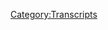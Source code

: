 {{DEFAULTSORT:
    #_TRANSCRIPT_0296:May 8, 2019
}}{{Transcript
    | title         = [[296: May 8, 2019]]
    | caption       = [https://knowledgefight.libsyn.com/knowledge-fight-may-8-2019 Listen to this episode on Libsyn]
    | episodeNumber = [[296: May 8, 2019|296]]
    | length        = 02:26:45
}}

{{MessageBox
    | header     = Warning: Bot Generated Content
    | text       = This transcript was automatically generated by transcription software and likely contains many mistakes and misattributions. Please check the audio for definitive quotes, attribution, and context.
    | image      = N3yvass4myg91.webp
    | imagewidth = 50px
    | id         = warning
}}

{{TranscriptBlock
    | name      = Unknown Speaker
    | timestamp = 00:00:00.000
    | text      = Andy in Kansas, you're on the air, thanks for holding.
}}

{{TranscriptBlock
    | name      = Unknown Speaker
    | timestamp = 00:00:04.000
    | text      = Hello Alex, I'm a first time caller, I'm a huge fan, I love your work.
}}

{{TranscriptBlock
    | name      = Unknown Speaker
    | timestamp = 00:00:07.280
    | text      = I love you.
}}

{{TranscriptBlock
    | name      = Unknown Speaker
    | timestamp = 00:00:07.759
    | text      = Hey everybody, welcome back to Knowledge Fight, I'm Dan.
}}

{{TranscriptBlock
    | name      = Unknown Speaker
    | timestamp = 00:00:09.919
    | text      = I'm Jordan.
}}

{{TranscriptBlock
    | name      = Unknown Speaker
    | timestamp = 00:00:10.320
    | text      = We're a couple dudes, like to sit around, drink novelty beverages,
}}

{{TranscriptBlock
    | name      = Unknown Speaker
    | timestamp = 00:00:12.880
    | text      = and talk a little bit about Alex Jones.
}}

{{TranscriptBlock
    | name      = Unknown Speaker
    | timestamp = 00:00:14.640
    | text      = Oh indeed we are, Dan.
}}

{{TranscriptBlock
    | name      = Unknown Speaker
    | timestamp = 00:00:16.800
    | text      = Jordan.
}}

{{TranscriptBlock
    | name      = Unknown Speaker
    | timestamp = 00:00:17.199
    | text      = Dan!
}}

{{TranscriptBlock
    | name      = Unknown Speaker
    | timestamp = 00:00:17.679
    | text      = Jordan.
}}

{{TranscriptBlock
    | name      = Unknown Speaker
    | timestamp = 00:00:18.640
    | text      = How was your first experience with pandemic?
}}

{{TranscriptBlock
    | name      = Unknown Speaker
    | timestamp = 00:00:21.920
    | text      = Oh, we played a little board game the other night.
}}

{{TranscriptBlock
    | name      = Unknown Speaker
    | timestamp = 00:00:24.079
    | text      = We did!
}}

{{TranscriptBlock
    | name      = Unknown Speaker
    | timestamp = 00:00:25.440
    | text      = You just got a grill recently, and so I came over to your house,
}}

{{TranscriptBlock
    | name      = Unknown Speaker
    | timestamp = 00:00:29.199
    | text      = we made some delightful burgers, and we played the game Pandemic,
}}

{{TranscriptBlock
    | name      = Unknown Speaker
    | timestamp = 00:00:33.039
    | text      = which I believe was very widely recommended by our listeners
}}

{{TranscriptBlock
    | name      = Unknown Speaker
    | timestamp = 00:00:35.840
    | text      = in the wake of our talking about the Illuminati card game,
}}

{{TranscriptBlock
    | name      = Unknown Speaker
    | timestamp = 00:00:38.320
    | text      = and everybody going crazy, everyone loves games.
}}

{{TranscriptBlock
    | name      = Unknown Speaker
    | timestamp = 00:00:41.759
    | text      = And it was a lot of fun, it was great, I enjoyed it quite a bit.
}}

{{TranscriptBlock
    | name      = Unknown Speaker
    | timestamp = 00:00:45.679
    | text      = I don't know, we lost.
}}

{{TranscriptBlock
    | name      = Unknown Speaker
    | timestamp = 00:00:47.119
    | text      = Yes we did, it was pretty brutal.
}}

{{TranscriptBlock
    | name      = Unknown Speaker
    | timestamp = 00:00:49.119
    | text      = I think that was part of the learning curve though,
}}

{{TranscriptBlock
    | name      = Unknown Speaker
    | timestamp = 00:00:52.000
    | text      = you know, just taking it out of the box, figuring out how to play.
}}

{{TranscriptBlock
    | name      = Unknown Speaker
    | timestamp = 00:00:54.719
    | text      = I think you're going to lose your first time,
}}

{{TranscriptBlock
    | name      = Unknown Speaker
    | timestamp = 00:00:56.240
    | text      = you don't have to take that too self-consciously, although,
}}

{{TranscriptBlock
    | name      = Unknown Speaker
    | timestamp = 00:00:59.280
    | text      = you know, I was a little bummed out.
}}

{{TranscriptBlock
    | name      = Unknown Speaker
    | timestamp = 00:01:00.640
    | text      = Yeah, it is a little bit weird to lose a cooperative strategy game
}}

{{TranscriptBlock
    | name      = Unknown Speaker
    | timestamp = 00:01:04.079
    | text      = and not feel like you're kind of dumb.
}}

{{TranscriptBlock
    | name      = Unknown Speaker
    | timestamp = 00:01:05.920
    | text      = Yeah.
}}

{{TranscriptBlock
    | name      = Unknown Speaker
    | timestamp = 00:01:06.319
    | text      = You know?
}}

{{TranscriptBlock
    | name      = Unknown Speaker
    | timestamp = 00:01:07.280
    | text      = You're like, I lost to a game?
}}

{{TranscriptBlock
    | name      = Unknown Speaker
    | timestamp = 00:01:09.359
    | text      = That's not fair!
}}

{{TranscriptBlock
    | name      = Unknown Speaker
    | timestamp = 00:01:10.319
    | text      = Well, we lost because of the timer, or like whatever,
}}

{{TranscriptBlock
    | name      = Unknown Speaker
    | timestamp = 00:01:13.439
    | text      = we ran out of cards, and the built-in, like,
}}

{{TranscriptBlock
    | name      = Unknown Speaker
    | timestamp = 00:01:17.439
    | text      = we could have won if we had more time.
}}

{{TranscriptBlock
    | name      = Unknown Speaker
    | timestamp = 00:01:19.439
    | text      = Yeah, I think that's the...
}}

{{TranscriptBlock
    | name      = Unknown Speaker
    | timestamp = 00:01:21.120
    | text      = That's how the world is gonna, once climate change kills us all,
}}

{{TranscriptBlock
    | name      = Unknown Speaker
    | timestamp = 00:01:24.319
    | text      = like, well, we could have done it, but it was a lot of fun.
}}

{{TranscriptBlock
    | name      = Unknown Speaker
    | timestamp = 00:01:27.680
    | text      = God damn it, if George W. Bush hadn't been,
}}

{{TranscriptBlock
    | name      = Unknown Speaker
    | timestamp = 00:01:30.319
    | text      = hadn't stolen the election, we might have survived this one.
}}

{{TranscriptBlock
    | name      = Unknown Speaker
    | timestamp = 00:01:32.719
    | text      = Yeah, but pandemic was a lot of fun,
}}

{{TranscriptBlock
    | name      = Unknown Speaker
    | timestamp = 00:01:34.239
    | text      = I look forward to playing it again at some point.
}}

{{TranscriptBlock
    | name      = Unknown Speaker
    | timestamp = 00:01:36.159
    | text      = Indeed, indeed, I enjoyed it.
}}

{{TranscriptBlock
    | name      = Unknown Speaker
    | timestamp = 00:01:38.079
    | text      = Yeah, I enjoyed it as well, and this will be enjoyable on some level,
}}

{{TranscriptBlock
    | name      = Unknown Speaker
    | timestamp = 00:01:42.560
    | text      = because it's a podcast where I know a lot about Alex Jones.
}}

{{TranscriptBlock
    | name      = Unknown Speaker
    | timestamp = 00:01:44.879
    | text      = And I only know what you tell me about Alex Jones.
}}

{{TranscriptBlock
    | name      = Unknown Speaker
    | timestamp = 00:01:46.560
    | text      = Indeed, we've got an episode to do today, but before we get to that,
}}

{{TranscriptBlock
    | name      = Unknown Speaker
    | timestamp = 00:01:50.480
    | text      = I want to say a special thank you again to the dudes from QAnon Anonymous.
}}

{{TranscriptBlock
    | name      = Unknown Speaker
    | timestamp = 00:01:54.799
    | text      = Absolutely, had a great time with them too,
}}

{{TranscriptBlock
    | name      = Unknown Speaker
    | timestamp = 00:01:56.480
    | text      = I hope we get to play pandemic together someday.
}}

{{TranscriptBlock
    | name      = Unknown Speaker
    | timestamp = 00:01:58.799
    | text      = And more pointedly, perhaps, a thank you to everybody who,
}}

{{TranscriptBlock
    | name      = Unknown Speaker
    | timestamp = 00:02:02.079
    | text      = with all the positive feedback, it was a massive departure from our format.
}}

{{TranscriptBlock
    | name      = Unknown Speaker
    | timestamp = 00:02:07.280
    | text      = I was very worried about the idea of how it was going to be received by the audience,
}}

{{TranscriptBlock
    | name      = Unknown Speaker
    | timestamp = 00:02:12.719
    | text      = who I thought might be confused, and wall to wall, everybody,
}}

{{TranscriptBlock
    | name      = Unknown Speaker
    | timestamp = 00:02:17.039
    | text      = with very positive, nice things to say.
}}

{{TranscriptBlock
    | name      = Unknown Speaker
    | timestamp = 00:02:18.879
    | text      = Um, so, Jordan, today what we're going to be doing is,
}}

{{TranscriptBlock
    | name      = Unknown Speaker
    | timestamp = 00:02:22.400
    | text      = we're going to the present day, since Monday was that QAnon Anonymous crossover episode.
}}

{{TranscriptBlock
    | name      = Unknown Speaker
    | timestamp = 00:02:27.280
    | text      = Oh no, not the present, presents day.
}}

{{TranscriptBlock
    | name      = Unknown Speaker
    | timestamp = 00:02:29.680
    | text      = Wednesday's gotta, yeah, take that role this week.
}}

{{TranscriptBlock
    | name      = Unknown Speaker
    | timestamp = 00:02:32.319
    | text      = And when I do these present day episodes,
}}

{{TranscriptBlock
    | name      = Unknown Speaker
    | timestamp = 00:02:34.479
    | text      = one of the things I strive to do is be as close to current as possible,
}}

{{TranscriptBlock
    | name      = Unknown Speaker
    | timestamp = 00:02:38.639
    | text      = going to cover things that are...
}}

{{TranscriptBlock
    | name      = Unknown Speaker
    | timestamp = 00:02:40.240
    | text      = Too late, yeah.
}}

{{TranscriptBlock
    | name      = Unknown Speaker
    | timestamp = 00:02:41.520
    | text      = And today, I wanted to do that, but I can't.
}}

{{TranscriptBlock
    | name      = Unknown Speaker
    | timestamp = 00:02:46.240
    | text      = Because I started covering Wednesday, May 8th,
}}

{{TranscriptBlock
    | name      = Unknown Speaker
    | timestamp = 00:02:49.599
    | text      = and I realized, sure, it's a week old at this point, this episode,
}}

{{TranscriptBlock
    | name      = Unknown Speaker
    | timestamp = 00:02:54.319
    | text      = but there was too much going on on it that I felt I couldn't leave this uncovered.
}}

{{TranscriptBlock
    | name      = Unknown Speaker
    | timestamp = 00:03:00.639
    | text      = So that's what we'll be going over today, Wednesday, May 8th.
}}

{{TranscriptBlock
    | name      = Unknown Speaker
    | timestamp = 00:03:03.439
    | text      = Sounds good.
}}

{{TranscriptBlock
    | name      = Unknown Speaker
    | timestamp = 00:03:04.159
    | text      = We'll get to that in just one second, but before we do,
}}

{{TranscriptBlock
    | name      = Unknown Speaker
    | timestamp = 00:03:06.319
    | text      = gotta say thank you to some people who have signed up and are supporting the show.
}}

{{TranscriptBlock
    | name      = Unknown Speaker
    | timestamp = 00:03:09.599
    | text      = First of all, David, thank you so much.
}}

{{TranscriptBlock
    | name      = Unknown Speaker
    | timestamp = 00:03:11.439
    | text      = You are now a policy wonk.
}}

{{TranscriptBlock
    | name      = Unknown Speaker
    | timestamp = 00:03:12.879
    | text      = I'm a policy wonk.
}}

{{TranscriptBlock
    | name      = Unknown Speaker
    | timestamp = 00:03:14.000
    | text      = Thanks, David.
}}

{{TranscriptBlock
    | name      = Unknown Speaker
    | timestamp = 00:03:14.560
    | text      = Thank you, David.
}}

{{TranscriptBlock
    | name      = Unknown Speaker
    | timestamp = 00:03:15.439
    | text      = Next, Kevin.
}}

{{TranscriptBlock
    | name      = Unknown Speaker
    | timestamp = 00:03:17.199
    | text      = Thank you so much.
}}

{{TranscriptBlock
    | name      = Unknown Speaker
    | timestamp = 00:03:17.520
    | text      = You are now a policy wonk.
}}

{{TranscriptBlock
    | name      = Unknown Speaker
    | timestamp = 00:03:19.120
    | text      = I'm a policy wonk.
}}

{{TranscriptBlock
    | name      = Unknown Speaker
    | timestamp = 00:03:20.159
    | text      = Thank you Kevin.
}}

{{TranscriptBlock
    | name      = Unknown Speaker
    | timestamp = 00:03:20.800
    | text      = Thank you, Kevin.
}}

{{TranscriptBlock
    | name      = Unknown Speaker
    | timestamp = 00:03:21.520
    | text      = Next, Andrew, thank you so much.
}}

{{TranscriptBlock
    | name      = Unknown Speaker
    | timestamp = 00:03:23.120
    | text      = You are now a policy wonk.
}}

{{TranscriptBlock
    | name      = Unknown Speaker
    | timestamp = 00:03:24.719
    | text      = I'm a policy wonk.
}}

{{TranscriptBlock
    | name      = Unknown Speaker
    | timestamp = 00:03:25.919
    | text      = Thank you, Andrew.
}}

{{TranscriptBlock
    | name      = Unknown Speaker
    | timestamp = 00:03:27.599
    | text      = Next, Rope Groove.
}}

{{TranscriptBlock
    | name      = Unknown Speaker
    | timestamp = 00:03:29.439
    | text      = Thank you so much.
}}

{{TranscriptBlock
    | name      = Unknown Speaker
    | timestamp = 00:03:30.159
    | text      = You are now a policy wonk.
}}

{{TranscriptBlock
    | name      = Unknown Speaker
    | timestamp = 00:03:31.759
    | text      = I'm a policy wonk.
}}

{{TranscriptBlock
    | name      = Unknown Speaker
    | timestamp = 00:03:33.039
    | text      = Rope Groove.
}}

{{TranscriptBlock
    | name      = Unknown Speaker
    | timestamp = 00:03:33.919
    | text      = Rope Groove.
}}

{{TranscriptBlock
    | name      = Unknown Speaker
    | timestamp = 00:03:34.719
    | text      = Thank you.
}}

{{TranscriptBlock
    | name      = Unknown Speaker
    | timestamp = 00:03:35.120
    | text      = Thank you.
}}

{{TranscriptBlock
    | name      = Unknown Speaker
    | timestamp = 00:03:36.080
    | text      = Finally I'd like to say thank you to somebody who donated at an elevated level.
}}

{{TranscriptBlock
    | name      = Unknown Speaker
    | timestamp = 00:03:38.879
    | text      = We appreciate it very much.
}}

{{TranscriptBlock
    | name      = Unknown Speaker
    | timestamp = 00:03:40.000
    | text      = So Genevieve, thank you so much.
}}

{{TranscriptBlock
    | name      = Unknown Speaker
    | timestamp = 00:03:42.080
    | text      = You are now a technocrat.
}}

{{TranscriptBlock
    | name      = Unknown Speaker
    | timestamp = 00:03:43.199
    | text      = I'm a policy wonk. Four stars, go home to your mother and tell her you're brilliant.
}}

{{TranscriptBlock
    | name      = Unknown Speaker
    | timestamp = 00:03:48.199
    | text      = Someone, someone, sodomite sent me a bucket of poop. Daddy shark, bah, bah, bah, bah, bah, bah.
}}

{{TranscriptBlock
    | name      = Unknown Speaker
    | timestamp = 00:03:53.199
    | text      = Jar Jar Binks has a Caribbean black accent. He's a loser little, little titty baby.
}}

{{TranscriptBlock
    | name      = Unknown Speaker
    | timestamp = 00:04:00.199
    | text      = I don't want to hate black people. I renounce Jesus Christ.
}}

{{TranscriptBlock
    | name      = Unknown Speaker
    | timestamp = 00:04:04.199
    | text      = Thank you so much Genevieve. Thank you very much Genevieve. Always like a Genevieve.
}}

{{TranscriptBlock
    | name      = Unknown Speaker
    | timestamp = 00:04:07.199
    | text      = Absolutely. If you're out there listening and you're thinking, hey I like what these guys do, I'd like to support the show.
}}

{{TranscriptBlock
    | name      = Unknown Speaker
    | timestamp = 00:04:11.199
    | text      = You can do that by going to our website, knowledgefight.com, clicking the button that says support the show. We would appreciate it.
}}

{{TranscriptBlock
    | name      = Unknown Speaker
    | timestamp = 00:04:16.199
    | text      = It would be delightful.
}}

{{TranscriptBlock
    | name      = Unknown Speaker
    | timestamp = 00:04:17.199
    | text      = So Jordan, May 8th, 2019, Wednesday, I don't know how else to build this up.
}}

{{TranscriptBlock
    | name      = Unknown Speaker
    | timestamp = 00:04:24.199
    | text      = I mean it's my birthday.
}}

{{TranscriptBlock
    | name      = Unknown Speaker
    | timestamp = 00:04:25.199
    | text      = It is.
}}

{{TranscriptBlock
    | name      = Unknown Speaker
    | timestamp = 00:04:26.199
    | text      = Yeah.
}}

{{TranscriptBlock
    | name      = Unknown Speaker
    | timestamp = 00:04:27.199
    | text      = See that's why I did it.
}}

{{TranscriptBlock
    | name      = Unknown Speaker
    | timestamp = 00:04:28.199
    | text      = That's why you did it.
}}

{{TranscriptBlock
    | name      = Unknown Speaker
    | timestamp = 00:04:30.199
    | text      = I forgot which day last week was your birthday.
}}

{{TranscriptBlock
    | name      = Unknown Speaker
    | timestamp = 00:04:33.199
    | text      = Yeah, that's why we did it.
}}

{{TranscriptBlock
    | name      = Unknown Speaker
    | timestamp = 00:04:35.199
    | text      = That's why we did it. It was my birthday episode. Yeah, of course.
}}

{{TranscriptBlock
    | name      = Unknown Speaker
    | timestamp = 00:04:40.199
    | text      = How inconsiderate of me.
}}

{{TranscriptBlock
    | name      = Unknown Speaker
    | timestamp = 00:04:42.199
    | text      = So for your birthday, maybe this is the best present you could possibly have.
}}

{{TranscriptBlock
    | name      = Unknown Speaker
    | timestamp = 00:04:46.199
    | text      = Sure.
}}

{{TranscriptBlock
    | name      = Unknown Speaker
    | timestamp = 00:04:47.199
    | text      = Almost the first half hour, 40 minutes of the show, Alex Jones appears to be very depressed.
}}

{{TranscriptBlock
    | name      = Unknown Speaker
    | timestamp = 00:04:54.199
    | text      = Alright, that's nice.
}}

{{TranscriptBlock
    | name      = Unknown Speaker
    | timestamp = 00:04:55.199
    | text      = Clinical depression level symptoms coming out of this thing.
}}

{{TranscriptBlock
    | name      = Unknown Speaker
    | timestamp = 00:04:58.199
    | text      = I'm liking this.
}}

{{TranscriptBlock
    | name      = Unknown Speaker
    | timestamp = 00:04:59.199
    | text      = So here is just sort of a cross section of, I think that this embodies the depressed vibe Alex has got.
}}

{{TranscriptBlock
    | name      = Unknown Speaker
    | timestamp = 00:05:07.199
    | text      = Here's what's happening.
}}

{{TranscriptBlock
    | name      = Unknown Speaker
    | timestamp = 00:05:10.199
    | text      = I don't even know I continue on doing the show at this point.
}}

{{TranscriptBlock
    | name      = Unknown Speaker
    | timestamp = 00:05:12.199
    | text      = I think I may just end the show right now because things are so bad in this country.
}}

{{TranscriptBlock
    | name      = Unknown Speaker
    | timestamp = 00:05:16.199
    | text      = I think talking about it is almost a way of just making it a form of entertainment.
}}

{{TranscriptBlock
    | name      = Unknown Speaker
    | timestamp = 00:05:22.199
    | text      = I really, really, really do.
}}

{{TranscriptBlock
    | name      = Unknown Speaker
    | timestamp = 00:05:25.199
    | text      = We have to do some really, really drastic things.
}}

{{TranscriptBlock
    | name      = Unknown Speaker
    | timestamp = 00:05:29.199
    | text      = If you see any of these tech executives in person, I wouldn't try to run them out of restaurants.
}}

{{TranscriptBlock
    | name      = Unknown Speaker
    | timestamp = 00:05:34.199
    | text      = I wouldn't try to do what the Democrats have said due to us that are fighting back against the bullying.
}}

{{TranscriptBlock
    | name      = Unknown Speaker
    | timestamp = 00:05:38.199
    | text      = But I would definitely let them know that you're aware of their criminal activity and that they will be brought to justice.
}}

{{TranscriptBlock
    | name      = Unknown Speaker
    | timestamp = 00:05:44.199
    | text      = And if you live next door to them, you should let them know that.
}}

{{TranscriptBlock
    | name      = Unknown Speaker
    | timestamp = 00:05:47.199
    | text      = If you run into them, you should.
}}

{{TranscriptBlock
    | name      = Unknown Speaker
    | timestamp = 00:05:49.199
    | text      = If you can do anything to hurt their stocks.
}}

{{TranscriptBlock
    | name      = Unknown Speaker
    | timestamp = 00:05:52.199
    | text      = If you can do anything to let these criminals know because they're consolidating power and it's getting worse by the day.
}}

{{TranscriptBlock
    | name      = Unknown Speaker
    | timestamp = 00:05:59.199
    | text      = So there's a fatalistic element to what he's talking about.
}}

{{TranscriptBlock
    | name      = Unknown Speaker
    | timestamp = 00:06:02.199
    | text      = It seems like he kind of has resigned in some ways to like, I'm not doing it.
}}

{{TranscriptBlock
    | name      = Unknown Speaker
    | timestamp = 00:06:07.199
    | text      = Do I agree with him here? I kind of think I do.
}}

{{TranscriptBlock
    | name      = Unknown Speaker
    | timestamp = 00:06:12.199
    | text      = Well, it's kind of him showing his cards.
}}

{{TranscriptBlock
    | name      = Unknown Speaker
    | timestamp = 00:06:14.199
    | text      = Coming around to the position of whatever I'm doing isn't solving any problems.
}}

{{TranscriptBlock
    | name      = Unknown Speaker
    | timestamp = 00:06:19.199
    | text      = I'm just making entertainment out of this.
}}

{{TranscriptBlock
    | name      = Unknown Speaker
    | timestamp = 00:06:21.199
    | text      = Maybe I should stop this show.
}}

{{TranscriptBlock
    | name      = Unknown Speaker
    | timestamp = 00:06:23.199
    | text      = They'll get sued a lot.
}}

{{TranscriptBlock
    | name      = Unknown Speaker
    | timestamp = 00:06:25.199
    | text      = Right now.
}}

{{TranscriptBlock
    | name      = Unknown Speaker
    | timestamp = 00:06:26.199
    | text      = There's just this super weird vibe.
}}

{{TranscriptBlock
    | name      = Unknown Speaker
    | timestamp = 00:06:28.199
    | text      = And I don't think that clip fully embodies it because there's parts where there's just like frequent four-second pauses where he's just like, ugh.
}}

{{TranscriptBlock
    | name      = Unknown Speaker
    | timestamp = 00:06:38.199
    | text      = You can just feel it in here.
}}

{{TranscriptBlock
    | name      = Unknown Speaker
    | timestamp = 00:06:40.199
    | text      = This lethargy. It's like, I don't know what.
}}

{{TranscriptBlock
    | name      = Unknown Speaker
    | timestamp = 00:06:43.199
    | text      = Ugh.
}}

{{TranscriptBlock
    | name      = Unknown Speaker
    | timestamp = 00:06:45.199
    | text      = It feels like the will to live has been sucked out of him.
}}

{{TranscriptBlock
    | name      = Unknown Speaker
    | timestamp = 00:06:49.199
    | text      = And when I was listening to it, I was very puzzled.
}}

{{TranscriptBlock
    | name      = Unknown Speaker
    | timestamp = 00:06:52.199
    | text      = I was like, what the fuck is going on here?
}}

{{TranscriptBlock
    | name      = Unknown Speaker
    | timestamp = 00:06:54.199
    | text      = I don't even know what I hate anymore. Do I want guns? Ugh.
}}

{{TranscriptBlock
    | name      = Unknown Speaker
    | timestamp = 00:06:58.199
    | text      = I had so many theories about what could possibly be going on.
}}

{{TranscriptBlock
    | name      = Unknown Speaker
    | timestamp = 00:07:03.199
    | text      = And like Alex does all the time, you don't need to have theories. He will just tell you.
}}

{{TranscriptBlock
    | name      = Unknown Speaker
    | timestamp = 00:07:08.199
    | text      = He just watched the opening 20 minutes of Up. That's what happened.
}}

{{TranscriptBlock
    | name      = Unknown Speaker
    | timestamp = 00:07:12.199
    | text      = He did watch something.
}}

{{TranscriptBlock
    | name      = Unknown Speaker
    | timestamp = 00:07:13.199
    | text      = Okay. All right.
}}

{{TranscriptBlock
    | name      = Unknown Speaker
    | timestamp = 00:07:14.199
    | text      = I got the vibe that he was really depressed and that something must be up.
}}

{{TranscriptBlock
    | name      = Unknown Speaker
    | timestamp = 00:07:19.199
    | text      = Like a good friend, I sensed a difference in him.
}}

{{TranscriptBlock
    | name      = Unknown Speaker
    | timestamp = 00:07:22.199
    | text      = Of course, of course.
}}

{{TranscriptBlock
    | name      = Unknown Speaker
    | timestamp = 00:07:23.199
    | text      = And thankfully, about 40 minutes in, he lets us know exactly what's going on
}}

{{TranscriptBlock
    | name      = Unknown Speaker
    | timestamp = 00:07:27.199
    | text      = and what has caused him to lose his will to live.
}}

{{TranscriptBlock
    | name      = Unknown Speaker
    | timestamp = 00:07:30.199
    | text      = We're dying. We're dying.
}}

{{TranscriptBlock
    | name      = Unknown Speaker
    | timestamp = 00:07:33.199
    | text      = And I went and saw a movie last night and it was exactly what I thought it would be.
}}

{{TranscriptBlock
    | name      = Unknown Speaker
    | timestamp = 00:07:38.199
    | text      = At this point, I thought it was Avengers Endgame.
}}

{{TranscriptBlock
    | name      = Unknown Speaker
    | timestamp = 00:07:40.199
    | text      = Yeah.
}}

{{TranscriptBlock
    | name      = Unknown Speaker
    | timestamp = 00:07:41.199
    | text      = I legitimately thought like, oh, he saw Avengers and...
}}

{{TranscriptBlock
    | name      = Unknown Speaker
    | timestamp = 00:07:44.199
    | text      = It's the only thing that makes sense.
}}

{{TranscriptBlock
    | name      = Unknown Speaker
    | timestamp = 00:07:46.199
    | text      = Right. I thought that was for sure it. It's a little more indie than that.
}}

{{TranscriptBlock
    | name      = Unknown Speaker
    | timestamp = 00:07:49.199
    | text      = And worse, so incredibly boring, so incredibly predictive, so pathetic.
}}

{{TranscriptBlock
    | name      = Unknown Speaker
    | timestamp = 00:07:58.199
    | text      = I still at this point thought it was Endgame.
}}

{{TranscriptBlock
    | name      = Unknown Speaker
    | timestamp = 00:08:00.199
    | text      = It's got to be Endgame.
}}

{{TranscriptBlock
    | name      = Unknown Speaker
    | timestamp = 00:08:01.199
    | text      = I have heard a clip of him, or not a clip, I heard it on some other episode
}}

{{TranscriptBlock
    | name      = Unknown Speaker
    | timestamp = 00:08:05.199
    | text      = where he was talking about how Endgame stole his title.
}}

{{TranscriptBlock
    | name      = Unknown Speaker
    | timestamp = 00:08:08.199
    | text      = Yeah.
}}

{{TranscriptBlock
    | name      = Unknown Speaker
    | timestamp = 00:08:09.199
    | text      = And so like I thought for sure it's like some sort of a, it is not Endgame.
}}

{{TranscriptBlock
    | name      = Unknown Speaker
    | timestamp = 00:08:13.199
    | text      = All right.
}}

{{TranscriptBlock
    | name      = Unknown Speaker
    | timestamp = 00:08:14.199
    | text      = And we will see what it is.
}}

{{TranscriptBlock
    | name      = Unknown Speaker
    | timestamp = 00:08:16.199
    | text      = The people so weak and so soulless, slaves.
}}

{{TranscriptBlock
    | name      = Unknown Speaker
    | timestamp = 00:08:23.199
    | text      = And it's exactly what I thought it would be.
}}

{{TranscriptBlock
    | name      = Unknown Speaker
    | timestamp = 00:08:25.199
    | text      = God damn it. What is it?
}}

{{TranscriptBlock
    | name      = Unknown Speaker
    | timestamp = 00:08:26.199
    | text      = It's exactly what I knew it was, following it in the real world.
}}

{{TranscriptBlock
    | name      = Unknown Speaker
    | timestamp = 00:08:29.199
    | text      = And it was a giant PR rollout for Satanism.
}}

{{TranscriptBlock
    | name      = Unknown Speaker
    | timestamp = 00:08:34.200
    | text      = And not for the fake atheistic Satanism where the atheists claim,
}}

{{TranscriptBlock
    | name      = Unknown Speaker
    | timestamp = 00:08:38.200
    | text      = oh, I'm really an atheist.
}}

{{TranscriptBlock
    | name      = Unknown Speaker
    | timestamp = 00:08:40.200
    | text      = Yeah, totally.
}}

{{TranscriptBlock
    | name      = Unknown Speaker
    | timestamp = 00:08:41.200
    | text      = As I was listening to this, I still thought like,
}}

{{TranscriptBlock
    | name      = Unknown Speaker
    | timestamp = 00:08:43.200
    | text      = he's going to get around something about Loki or I have no fucking idea.
}}

{{TranscriptBlock
    | name      = Unknown Speaker
    | timestamp = 00:08:47.200
    | text      = This is nuts.
}}

{{TranscriptBlock
    | name      = Unknown Speaker
    | timestamp = 00:08:48.200
    | text      = Thor cut his head off.
}}

{{TranscriptBlock
    | name      = Unknown Speaker
    | timestamp = 00:08:49.200
    | text      = Oh, sure you are.
}}

{{TranscriptBlock
    | name      = Unknown Speaker
    | timestamp = 00:08:50.200
    | text      = Yes, of course you are.
}}

{{TranscriptBlock
    | name      = Unknown Speaker
    | timestamp = 00:08:51.200
    | text      = These were actual devil worshippers.
}}

{{TranscriptBlock
    | name      = Unknown Speaker
    | timestamp = 00:08:54.200
    | text      = And by that they see themselves as the devil and you as their food.
}}

{{TranscriptBlock
    | name      = Unknown Speaker
    | timestamp = 00:08:58.200
    | text      = It's a predatory thing.
}}

{{TranscriptBlock
    | name      = Unknown Speaker
    | timestamp = 00:09:00.200
    | text      = Do as thou wilt is the whole law.
}}

{{TranscriptBlock
    | name      = Unknown Speaker
    | timestamp = 00:09:02.200
    | text      = What?
}}

{{TranscriptBlock
    | name      = Unknown Speaker
    | timestamp = 00:09:03.200
    | text      = And just thank God I'm not with those people.
}}

{{TranscriptBlock
    | name      = Unknown Speaker
    | timestamp = 00:09:05.200
    | text      = But being in the theater and looking at the weak chicken neck people around me
}}

{{TranscriptBlock
    | name      = Unknown Speaker
    | timestamp = 00:09:09.200
    | text      = and watching their enjoyment was soul-sucking.
}}

{{TranscriptBlock
    | name      = Unknown Speaker
    | timestamp = 00:09:16.200
    | text      = Like when you're in Los Angeles and feel the desperateness and the emptiness
}}

{{TranscriptBlock
    | name      = Unknown Speaker
    | timestamp = 00:09:20.200
    | text      = and the lostness.
}}

{{TranscriptBlock
    | name      = Unknown Speaker
    | timestamp = 00:09:22.200
    | text      = And the movie is Hail Satan.
}}

{{TranscriptBlock
    | name      = Unknown Speaker
    | timestamp = 00:09:24.200
    | text      = I'm going to talk about it later in the broadcast.
}}

{{TranscriptBlock
    | name      = Unknown Speaker
    | timestamp = 00:09:26.200
    | text      = Wait, it's just called Hail Satan?
}}

{{TranscriptBlock
    | name      = Unknown Speaker
    | timestamp = 00:09:28.200
    | text      = It's a documentary.
}}

{{TranscriptBlock
    | name      = Unknown Speaker
    | timestamp = 00:09:29.200
    | text      = Okay.
}}

{{TranscriptBlock
    | name      = Unknown Speaker
    | timestamp = 00:09:30.200
    | text      = It's a documentary about the satanic temple that's sort of farcical a little bit.
}}

{{TranscriptBlock
    | name      = Unknown Speaker
    | timestamp = 00:09:34.200
    | text      = There's a real humor to it.
}}

{{TranscriptBlock
    | name      = Unknown Speaker
    | timestamp = 00:09:36.200
    | text      = He's going to get into it later in the episode.
}}

{{TranscriptBlock
    | name      = Unknown Speaker
    | timestamp = 00:09:38.200
    | text      = So we'll talk about it.
}}

{{TranscriptBlock
    | name      = Unknown Speaker
    | timestamp = 00:09:39.200
    | text      = But Alex went and saw this Hail Satan documentary
}}

{{TranscriptBlock
    | name      = Unknown Speaker
    | timestamp = 00:09:42.200
    | text      = and it is completely destroyed the beginning of his broadcast.
}}

{{TranscriptBlock
    | name      = Unknown Speaker
    | timestamp = 00:09:46.200
    | text      = Why did he see this movie?
}}

{{TranscriptBlock
    | name      = Unknown Speaker
    | timestamp = 00:09:48.200
    | text      = That was my first question.
}}

{{TranscriptBlock
    | name      = Unknown Speaker
    | timestamp = 00:09:49.200
    | text      = Why would you do that?
}}

{{TranscriptBlock
    | name      = Unknown Speaker
    | timestamp = 00:09:51.200
    | text      = What are you doing there?
}}

{{TranscriptBlock
    | name      = Unknown Speaker
    | timestamp = 00:09:53.200
    | text      = What are you going to gain from this sort of...
}}

{{TranscriptBlock
    | name      = Unknown Speaker
    | timestamp = 00:09:57.200
    | text      = I wanted to give my children culture.
}}

{{TranscriptBlock
    | name      = Unknown Speaker
    | timestamp = 00:09:59.200
    | text      = I don't think he allowed his kids to go.
}}

{{TranscriptBlock
    | name      = Unknown Speaker
    | timestamp = 00:10:01.200
    | text      = I think he probably put on a false nose and glasses.
}}

{{TranscriptBlock
    | name      = Unknown Speaker
    | timestamp = 00:10:04.200
    | text      = A little fake mustache went to the theater incognito.
}}

{{TranscriptBlock
    | name      = Unknown Speaker
    | timestamp = 00:10:09.200
    | text      = Owen Schroyer's right next to him wearing a balaclava.
}}

{{TranscriptBlock
    | name      = Unknown Speaker
    | timestamp = 00:10:12.200
    | text      = Also, he went to the Alamo Drafthouse.
}}

{{TranscriptBlock
    | name      = Unknown Speaker
    | timestamp = 00:10:15.200
    | text      = Of course.
}}

{{TranscriptBlock
    | name      = Unknown Speaker
    | timestamp = 00:10:16.200
    | text      = He's seeing the movie.
}}

{{TranscriptBlock
    | name      = Unknown Speaker
    | timestamp = 00:10:17.200
    | text      = He's probably drinking while he's there too.
}}

{{TranscriptBlock
    | name      = Unknown Speaker
    | timestamp = 00:10:19.200
    | text      = Yeah.
}}

{{TranscriptBlock
    | name      = Unknown Speaker
    | timestamp = 00:10:20.200
    | text      = So maybe this depression that he's manifesting is just a hangover
}}

{{TranscriptBlock
    | name      = Unknown Speaker
    | timestamp = 00:10:23.200
    | text      = because he saw a documentary where Satanists are put in a good light
}}

{{TranscriptBlock
    | name      = Unknown Speaker
    | timestamp = 00:10:27.200
    | text      = and that is going to cause a bender.
}}

{{TranscriptBlock
    | name      = Unknown Speaker
    | timestamp = 00:10:29.200
    | text      = Yeah, no, that's going to be trouble.
}}

{{TranscriptBlock
    | name      = Unknown Speaker
    | timestamp = 00:10:31.200
    | text      = So any of these possibilities are there like he saw Satanists in a documentary
}}

{{TranscriptBlock
    | name      = Unknown Speaker
    | timestamp = 00:10:36.200
    | text      = ergo losing the will to live.
}}

{{TranscriptBlock
    | name      = Unknown Speaker
    | timestamp = 00:10:38.200
    | text      = Of course, of course.
}}

{{TranscriptBlock
    | name      = Unknown Speaker
    | timestamp = 00:10:39.200
    | text      = Or saw Satanists in a documentary driven to drink a little sloppy the next morning.
}}

{{TranscriptBlock
    | name      = Unknown Speaker
    | timestamp = 00:10:43.200
    | text      = Oh there.
}}

{{TranscriptBlock
    | name      = Unknown Speaker
    | timestamp = 00:10:44.200
    | text      = For sure.
}}

{{TranscriptBlock
    | name      = Unknown Speaker
    | timestamp = 00:10:45.200
    | text      = Long pauses between words.
}}

{{TranscriptBlock
    | name      = Unknown Speaker
    | timestamp = 00:10:47.200
    | text      = Both equally possible.
}}

{{TranscriptBlock
    | name      = Unknown Speaker
    | timestamp = 00:10:48.200
    | text      = He's got a terrible headache.
}}

{{TranscriptBlock
    | name      = Unknown Speaker
    | timestamp = 00:10:50.200
    | text      = So he sees this documentary and he goes on long jags
}}

{{TranscriptBlock
    | name      = Unknown Speaker
    | timestamp = 00:10:54.200
    | text      = about how these Satanists are low down, broke backed, soul sucked.
}}

{{TranscriptBlock
    | name      = Unknown Speaker
    | timestamp = 00:11:00.200
    | text      = Okay.
}}

{{TranscriptBlock
    | name      = Unknown Speaker
    | timestamp = 00:11:01.200
    | text      = All this.
}}

{{TranscriptBlock
    | name      = Unknown Speaker
    | timestamp = 00:11:02.200
    | text      = His normal satanic imagery.
}}

{{TranscriptBlock
    | name      = Unknown Speaker
    | timestamp = 00:11:03.200
    | text      = Right.
}}

{{TranscriptBlock
    | name      = Unknown Speaker
    | timestamp = 00:11:04.200
    | text      = That's all the people in the audience.
}}

{{TranscriptBlock
    | name      = Unknown Speaker
    | timestamp = 00:11:06.200
    | text      = Of course.
}}

{{TranscriptBlock
    | name      = Unknown Speaker
    | timestamp = 00:11:07.200
    | text      = And he specifically takes a lot of those ideas that he's putting on to the Satanists
}}

{{TranscriptBlock
    | name      = Unknown Speaker
    | timestamp = 00:11:12.200
    | text      = and you'll see very clearly in this next clip what he does is he takes those characterizations
}}

{{TranscriptBlock
    | name      = Unknown Speaker
    | timestamp = 00:11:17.200
    | text      = and applies them to Democrats in order to conflate Satanists and Democrats.
}}

{{TranscriptBlock
    | name      = Unknown Speaker
    | timestamp = 00:11:21.200
    | text      = Sure.
}}

{{TranscriptBlock
    | name      = Unknown Speaker
    | timestamp = 00:11:22.200
    | text      = Why not?
}}

{{TranscriptBlock
    | name      = Unknown Speaker
    | timestamp = 00:11:23.200
    | text      = And I think that there is actually a specific reason that he's doing that.
}}

{{TranscriptBlock
    | name      = Unknown Speaker
    | timestamp = 00:11:25.200
    | text      = Okay.
}}

{{TranscriptBlock
    | name      = Unknown Speaker
    | timestamp = 00:11:26.200
    | text      = And I can tell you, not just here, but in Europe and many other areas, the actual operating
}}

{{TranscriptBlock
    | name      = Unknown Speaker
    | timestamp = 00:11:32.200
    | text      = system, like a computer program, like Windows 2000 of the Democratic Party is Satanism.
}}

{{TranscriptBlock
    | name      = Unknown Speaker
    | timestamp = 00:11:46.200
    | text      = And again, I remember, you know, three star air force generals telling me that 20 something
}}

{{TranscriptBlock
    | name      = Unknown Speaker
    | timestamp = 00:11:52.200
    | text      = years ago.
}}

{{TranscriptBlock
    | name      = Unknown Speaker
    | timestamp = 00:11:53.200
    | text      = I didn't believe it.
}}

{{TranscriptBlock
    | name      = Unknown Speaker
    | timestamp = 00:11:54.200
    | text      = I remember, even though I grew up, there was a lot of that going on in Dallas and wealthy
}}

{{TranscriptBlock
    | name      = Unknown Speaker
    | timestamp = 00:11:59.200
    | text      = areas.
}}

{{TranscriptBlock
    | name      = Unknown Speaker
    | timestamp = 00:12:00.200
    | text      = Which?
}}

{{TranscriptBlock
    | name      = Unknown Speaker
    | timestamp = 00:12:01.200
    | text      = These weren't white trash, Antifa, meth heads.
}}

{{TranscriptBlock
    | name      = Unknown Speaker
    | timestamp = 00:12:04.360
    | text      = Wait a second.
}}

{{TranscriptBlock
    | name      = Unknown Speaker
    | timestamp = 00:12:05.360
    | text      = These were rich people and this was more Luciferian, but it was the real deal.
}}

{{TranscriptBlock
    | name      = Unknown Speaker
    | timestamp = 00:12:09.039
    | text      = Wait a second.
}}

{{TranscriptBlock
    | name      = Unknown Speaker
    | timestamp = 00:12:10.039
    | text      = I got to pause there for a second because Alex's whole thing is about anti white racism
}}

{{TranscriptBlock
    | name      = Unknown Speaker
    | timestamp = 00:12:14.360
    | text      = and now he's throwing around white trash.
}}

{{TranscriptBlock
    | name      = Unknown Speaker
    | timestamp = 00:12:16.879
    | text      = That is not cool, man.
}}

{{TranscriptBlock
    | name      = Unknown Speaker
    | timestamp = 00:12:18.200
    | text      = Why not?
}}

{{TranscriptBlock
    | name      = Unknown Speaker
    | timestamp = 00:12:19.200
    | text      = What are you doing?
}}

{{TranscriptBlock
    | name      = Unknown Speaker
    | timestamp = 00:12:20.200
    | text      = Most of your listeners are white trash.
}}

{{TranscriptBlock
    | name      = Unknown Speaker
    | timestamp = 00:12:23.200
    | text      = I'm not even fine with you throwing it around flippantly as a joke.
}}

{{TranscriptBlock
    | name      = Unknown Speaker
    | timestamp = 00:12:27.080
    | text      = Like the idea that he is like his whole brand proposition is defense of attacks on white
}}

{{TranscriptBlock
    | name      = Unknown Speaker
    | timestamp = 00:12:33.940
    | text      = people.
}}

{{TranscriptBlock
    | name      = Unknown Speaker
    | timestamp = 00:12:34.940
    | text      = And white trash is one of the terms that's used most derisively about poor white people.
}}

{{TranscriptBlock
    | name      = Unknown Speaker
    | timestamp = 00:12:40.840
    | text      = It seems completely incongruous that someone with the market share that Alex does would
}}

{{TranscriptBlock
    | name      = Unknown Speaker
    | timestamp = 00:12:47.399
    | text      = be okay with like throwing that around to insult some other white people.
}}

{{TranscriptBlock
    | name      = Unknown Speaker
    | timestamp = 00:12:52.200
    | text      = Hey, you're depressed.
}}

{{TranscriptBlock
    | name      = Unknown Speaker
    | timestamp = 00:12:53.480
    | text      = You know, your filters are way at their lowest.
}}

{{TranscriptBlock
    | name      = Unknown Speaker
    | timestamp = 00:12:55.879
    | text      = It's crazy.
}}

{{TranscriptBlock
    | name      = Unknown Speaker
    | timestamp = 00:12:56.879
    | text      = Maybe, maybe it doesn't even mean it.
}}

{{TranscriptBlock
    | name      = Unknown Speaker
    | timestamp = 00:12:58.279
    | text      = It's just his, his rage trying to get its way out in a sad, in a sad direction.
}}

{{TranscriptBlock
    | name      = Unknown Speaker
    | timestamp = 00:13:02.320
    | text      = Fine, but he's still anti white.
}}

{{TranscriptBlock
    | name      = Unknown Speaker
    | timestamp = 00:13:05.679
    | text      = Alex Jones has turned on the whites.
}}

{{TranscriptBlock
    | name      = Unknown Speaker
    | timestamp = 00:13:08.879
    | text      = What do they have left?
}}

{{TranscriptBlock
    | name      = Unknown Speaker
    | timestamp = 00:13:10.879
    | text      = Oh boy.
}}

{{TranscriptBlock
    | name      = Unknown Speaker
    | timestamp = 00:13:13.480
    | text      = But even though I was around it, I still couldn't believe that it was this rampant.
}}

{{TranscriptBlock
    | name      = Unknown Speaker
    | timestamp = 00:13:26.580
    | text      = And that's what I'm going to be getting into at the bottom of the next hour.
}}

{{TranscriptBlock
    | name      = Unknown Speaker
    | timestamp = 00:13:29.919
    | text      = I meant to write some notes last night when I got home or today of watching, um, hell
}}

{{TranscriptBlock
    | name      = Unknown Speaker
    | timestamp = 00:13:38.120
    | text      = Satan, this new movie, and it was just like, that's the Democrats.
}}

{{TranscriptBlock
    | name      = Unknown Speaker
    | timestamp = 00:13:44.080
    | text      = And I, when I first five minutes in, I went, Oh my gosh, it's the operating system.
}}

{{TranscriptBlock
    | name      = Unknown Speaker
    | timestamp = 00:13:49.940
    | text      = They're going to say, this is the new religion of America and the democratic operating system.
}}

{{TranscriptBlock
    | name      = Unknown Speaker
    | timestamp = 00:13:53.879
    | text      = They're going to show all these Democrats that said, Oh, I wasn't atheist, but now I'm
}}

{{TranscriptBlock
    | name      = Unknown Speaker
    | timestamp = 00:13:56.360
    | text      = a Satanist and it's a tongue in cheek thing, but it's real.
}}

{{TranscriptBlock
    | name      = Unknown Speaker
    | timestamp = 00:14:01.320
    | text      = So I have a, I have a very strong theory as to why he sees these Satanists in the documentary
}}

{{TranscriptBlock
    | name      = Unknown Speaker
    | timestamp = 00:14:09.639
    | text      = and he says, Oh my God, it's the Democrats.
}}

{{TranscriptBlock
    | name      = Unknown Speaker
    | timestamp = 00:14:12.960
    | text      = But have you seen the documentary?
}}

{{TranscriptBlock
    | name      = Unknown Speaker
    | timestamp = 00:14:14.399
    | text      = I haven't.
}}

{{TranscriptBlock
    | name      = Unknown Speaker
    | timestamp = 00:14:15.399
    | text      = Um, so I want to say that like the depression that he was manifesting at the beginning of
}}

{{TranscriptBlock
    | name      = Unknown Speaker
    | timestamp = 00:14:20.240
    | text      = the episode kind of made me feel a little bit gross and sad until it was contextualized
}}

{{TranscriptBlock
    | name      = Unknown Speaker
    | timestamp = 00:14:24.600
    | text      = in like, it was a doc, I saw this documentary about Satanism and uh, you know, that's what's
}}

{{TranscriptBlock
    | name      = Unknown Speaker
    | timestamp = 00:14:30.120
    | text      = causing it.
}}

{{TranscriptBlock
    | name      = Unknown Speaker
    | timestamp = 00:14:31.559
    | text      = So you know, the previous night before this episode, he'd gone to the old cinema and he'd
}}

{{TranscriptBlock
    | name      = Unknown Speaker
    | timestamp = 00:14:35.500
    | text      = seen the documentary, hail Satan, which I mean, the first question you had is the first
}}

{{TranscriptBlock
    | name      = Unknown Speaker
    | timestamp = 00:14:39.840
    | text      = question anyone has, which is why the fuck would he go and do that?
}}

{{TranscriptBlock
    | name      = Unknown Speaker
    | timestamp = 00:14:42.799
    | text      = Of course.
}}

{{TranscriptBlock
    | name      = Unknown Speaker
    | timestamp = 00:14:43.799
    | text      = It's the sort of thing.
}}

{{TranscriptBlock
    | name      = Unknown Speaker
    | timestamp = 00:14:44.799
    | text      = It's like, you know, better.
}}

{{TranscriptBlock
    | name      = Unknown Speaker
    | timestamp = 00:14:45.799
    | text      = You don't need to go see this.
}}

{{TranscriptBlock
    | name      = Unknown Speaker
    | timestamp = 00:14:47.759
    | text      = Just watch a YouTube video about the, you know, the eighties.
}}

{{TranscriptBlock
    | name      = Unknown Speaker
    | timestamp = 00:14:51.039
    | text      = What?
}}

{{TranscriptBlock
    | name      = Unknown Speaker
    | timestamp = 00:14:52.039
    | text      = Yeah.
}}

{{TranscriptBlock
    | name      = Unknown Speaker
    | timestamp = 00:14:53.039
    | text      = What are you going to get out of it?
}}

{{TranscriptBlock
    | name      = Unknown Speaker
    | timestamp = 00:14:54.039
    | text      = Exactly.
}}

{{TranscriptBlock
    | name      = Unknown Speaker
    | timestamp = 00:14:55.039
    | text      = What are you going to get out of it?
}}

{{TranscriptBlock
    | name      = Unknown Speaker
    | timestamp = 00:14:56.039
    | text      = It's gratifying in some way that you can't just get that same charge from reading like
}}

{{TranscriptBlock
    | name      = Unknown Speaker
    | timestamp = 00:15:00.320
    | text      = a book by my uncle who wrote books about satanic ritual abuse.
}}

{{TranscriptBlock
    | name      = Unknown Speaker
    | timestamp = 00:15:04.519
    | text      = Reading the title of a book by your uncle would be more than enough for him to get sad.
}}

{{TranscriptBlock
    | name      = Unknown Speaker
    | timestamp = 00:15:08.980
    | text      = For those who haven't listened to all of our episodes, my uncle, uh, wrote a number of
}}

{{TranscriptBlock
    | name      = Unknown Speaker
    | timestamp = 00:15:12.879
    | text      = books about multiple personality disorder and how it's caused by satanic ritual abuse.
}}

{{TranscriptBlock
    | name      = Unknown Speaker
    | timestamp = 00:15:17.000
    | text      = And the only cure is Jesus.
}}

{{TranscriptBlock
    | name      = Unknown Speaker
    | timestamp = 00:15:18.559
    | text      = He is a not a widely respected in the community.
}}

{{TranscriptBlock
    | name      = Unknown Speaker
    | timestamp = 00:15:23.159
    | text      = Yeah, he's a, he's a little bit, uh, uh, pariah.
}}

{{TranscriptBlock
    | name      = Unknown Speaker
    | timestamp = 00:15:26.240
    | text      = Yeah.
}}

{{TranscriptBlock
    | name      = Unknown Speaker
    | timestamp = 00:15:27.240
    | text      = Maybe.
}}

{{TranscriptBlock
    | name      = Unknown Speaker
    | timestamp = 00:15:28.240
    | text      = I don't know about pariah, but he's certainly not seen as a luminary.
}}

{{TranscriptBlock
    | name      = Unknown Speaker
    | timestamp = 00:15:31.320
    | text      = Gotcha.
}}

{{TranscriptBlock
    | name      = Unknown Speaker
    | timestamp = 00:15:32.320
    | text      = Gotcha.
}}

{{TranscriptBlock
    | name      = Unknown Speaker
    | timestamp = 00:15:33.320
    | text      = So I've not had a chance to see this movie, this documentary that Alex is talking about,
}}

{{TranscriptBlock
    | name      = Unknown Speaker
    | timestamp = 00:15:35.840
    | text      = but I watched the trailer and it looks really pretty interesting and I would be inclined
}}

{{TranscriptBlock
    | name      = Unknown Speaker
    | timestamp = 00:15:39.360
    | text      = to go see it.
}}

{{TranscriptBlock
    | name      = Unknown Speaker
    | timestamp = 00:15:40.360
    | text      = Um, but it's also really easy to sort out what the story of the movie is.
}}

{{TranscriptBlock
    | name      = Unknown Speaker
    | timestamp = 00:15:44.799
    | text      = The documentary follows a group of people who advocate for marginalized groups and particularly
}}

{{TranscriptBlock
    | name      = Unknown Speaker
    | timestamp = 00:15:49.200
    | text      = against the oppression that comes disguised as Christian principle, uh, and the, uh, protecting
}}

{{TranscriptBlock
    | name      = Unknown Speaker
    | timestamp = 00:15:54.539
    | text      = the separation of church and state.
}}

{{TranscriptBlock
    | name      = Unknown Speaker
    | timestamp = 00:15:56.919
    | text      = And they've formed this satanic temple in order to force the issue, right?
}}

{{TranscriptBlock
    | name      = Unknown Speaker
    | timestamp = 00:16:00.919
    | text      = They're the ones who will be like, Hey, if you're going to erect the 10 commandments,
}}

{{TranscriptBlock
    | name      = Unknown Speaker
    | timestamp = 00:16:04.399
    | text      = we'll get to put a statue of the devil.
}}

{{TranscriptBlock
    | name      = Unknown Speaker
    | timestamp = 00:16:06.399
    | text      = We'll get to that.
}}

{{TranscriptBlock
    | name      = Unknown Speaker
    | timestamp = 00:16:07.399
    | text      = Yeah.
}}

{{TranscriptBlock
    | name      = Unknown Speaker
    | timestamp = 00:16:08.399
    | text      = I've uh, so the group, the documentary follows is called the satanic temple and it should
}}

{{TranscriptBlock
    | name      = Unknown Speaker
    | timestamp = 00:16:11.360
    | text      = be pointed out that they explicitly don't believe in a supernatural Satan.
}}

{{TranscriptBlock
    | name      = Unknown Speaker
    | timestamp = 00:16:15.559
    | text      = Satan is just a metaphor that they use in a powerful symbol that they will to get free
}}

{{TranscriptBlock
    | name      = Unknown Speaker
    | timestamp = 00:16:19.120
    | text      = press and demonstrate how much Christianity infringes on people's way of lives, uh, in
}}

{{TranscriptBlock
    | name      = Unknown Speaker
    | timestamp = 00:16:23.600
    | text      = ways that most people just accept as the default.
}}

{{TranscriptBlock
    | name      = Unknown Speaker
    | timestamp = 00:16:27.000
    | text      = For instance, in 2013 they held a rally to support Florida governor Rick Scott signing
}}

{{TranscriptBlock
    | name      = Unknown Speaker
    | timestamp = 00:16:31.720
    | text      = Senate bill 98, which allowed children to pray at school in assemblies.
}}

{{TranscriptBlock
    | name      = Unknown Speaker
    | timestamp = 00:16:36.559
    | text      = They rallied in support of the bill specifically to illustrate that the bill meant that if
}}

{{TranscriptBlock
    | name      = Unknown Speaker
    | timestamp = 00:16:40.240
    | text      = a student wanted to pray to Satan at the assembly, the school would have to let them.
}}

{{TranscriptBlock
    | name      = Unknown Speaker
    | timestamp = 00:16:44.559
    | text      = They were using the tool of people's response to Satan as a way of highlighting that you're,
}}

{{TranscriptBlock
    | name      = Unknown Speaker
    | timestamp = 00:16:49.159
    | text      = you know, you're probably not cool with the idea of satanic prayer in school and possibly
}}

{{TranscriptBlock
    | name      = Unknown Speaker
    | timestamp = 00:16:53.299
    | text      = maybe someone else might not be cool with any prayer in school.
}}

{{TranscriptBlock
    | name      = Unknown Speaker
    | timestamp = 00:16:57.080
    | text      = So they're using that as a lightning rod to get you to understand what your actions appear
}}

{{TranscriptBlock
    | name      = Unknown Speaker
    | timestamp = 00:17:01.460
    | text      = like to other people.
}}

{{TranscriptBlock
    | name      = Unknown Speaker
    | timestamp = 00:17:03.240
    | text      = Yeah.
}}

{{TranscriptBlock
    | name      = Unknown Speaker
    | timestamp = 00:17:04.240
    | text      = They're describing a pendulum, right?
}}

{{TranscriptBlock
    | name      = Unknown Speaker
    | timestamp = 00:17:05.759
    | text      = They've used the church to launch a number of purely social advocacy.
}}

{{TranscriptBlock
    | name      = Unknown Speaker
    | timestamp = 00:17:09.160
    | text      = For instance, they started the protect children project where they allow parents to sign up
}}

{{TranscriptBlock
    | name      = Unknown Speaker
    | timestamp = 00:17:13.799
    | text      = on their website if their child goes to a school that uses corporal punishment or prolonged
}}

{{TranscriptBlock
    | name      = Unknown Speaker
    | timestamp = 00:17:18.240
    | text      = isolation as punishments for infractions.
}}

{{TranscriptBlock
    | name      = Unknown Speaker
    | timestamp = 00:17:21.319
    | text      = After the parents registered, the temple will contact the school and inform them that the
}}

{{TranscriptBlock
    | name      = Unknown Speaker
    | timestamp = 00:17:24.480
    | text      = punishments they're using are a violation of religious principles and post a challenge
}}

{{TranscriptBlock
    | name      = Unknown Speaker
    | timestamp = 00:17:28.720
    | text      = to the practice as a way of protecting these kids.
}}

{{TranscriptBlock
    | name      = Unknown Speaker
    | timestamp = 00:17:31.839
    | text      = Right.
}}

{{TranscriptBlock
    | name      = Unknown Speaker
    | timestamp = 00:17:32.839
    | text      = The religious principle here is that the satanic temple believes that you, your quote, body
}}

{{TranscriptBlock
    | name      = Unknown Speaker
    | timestamp = 00:17:38.039
    | text      = is inviolable and subject only to one's own will, which is a tenant that they hope they
}}

{{TranscriptBlock
    | name      = Unknown Speaker
    | timestamp = 00:17:43.200
    | text      = can also use to provide religious exemptions to purely religiously based abortion laws.
}}

{{TranscriptBlock
    | name      = Unknown Speaker
    | timestamp = 00:17:48.519
    | text      = So they use these things very strategically as a way to advocate.
}}

{{TranscriptBlock
    | name      = Unknown Speaker
    | timestamp = 00:17:52.900
    | text      = Their works have ranged from things that are a little bit PR stunty, like when they married
}}

{{TranscriptBlock
    | name      = Unknown Speaker
    | timestamp = 00:17:57.880
    | text      = a gay and lesbian couple on top of Fred Phelps' mother's grave and then the satanic priest
}}

{{TranscriptBlock
    | name      = Unknown Speaker
    | timestamp = 00:18:02.279
    | text      = teabagged her tombstone.
}}

{{TranscriptBlock
    | name      = Unknown Speaker
    | timestamp = 00:18:04.000
    | text      = Pretty funny.
}}

{{TranscriptBlock
    | name      = Unknown Speaker
    | timestamp = 00:18:05.000
    | text      = A little bit stunty.
}}

{{TranscriptBlock
    | name      = Unknown Speaker
    | timestamp = 00:18:06.480
    | text      = Look, tasteless, maybe.
}}

{{TranscriptBlock
    | name      = Unknown Speaker
    | timestamp = 00:18:08.079
    | text      = Yeah, a little.
}}

{{TranscriptBlock
    | name      = Unknown Speaker
    | timestamp = 00:18:09.079
    | text      = Hilarious?
}}

{{TranscriptBlock
    | name      = Unknown Speaker
    | timestamp = 00:18:10.079
    | text      = Absolutely.
}}

{{TranscriptBlock
    | name      = Unknown Speaker
    | timestamp = 00:18:11.079
    | text      = Yeah, it's on the more PR focused end of it.
}}

{{TranscriptBlock
    | name      = Unknown Speaker
    | timestamp = 00:18:14.920
    | text      = Yeah, absolutely.
}}

{{TranscriptBlock
    | name      = Unknown Speaker
    | timestamp = 00:18:15.920
    | text      = But also the point is still.
}}

{{TranscriptBlock
    | name      = Unknown Speaker
    | timestamp = 00:18:16.920
    | text      = Right.
}}

{{TranscriptBlock
    | name      = Unknown Speaker
    | timestamp = 00:18:17.920
    | text      = The point, I mean, you take away the teabagging and maybe I'm more on board with the stunt.
}}

{{TranscriptBlock
    | name      = Unknown Speaker
    | timestamp = 00:18:22.240
    | text      = How dare you take away the teabagging?
}}

{{TranscriptBlock
    | name      = Unknown Speaker
    | timestamp = 00:18:24.200
    | text      = But some of them are a little bit more just directly confrontational.
}}

{{TranscriptBlock
    | name      = Unknown Speaker
    | timestamp = 00:18:27.160
    | text      = Yeah.
}}

{{TranscriptBlock
    | name      = Unknown Speaker
    | timestamp = 00:18:28.160
    | text      = On that side of things, the satanic temple were the ones, like you mentioned, who after
}}

{{TranscriptBlock
    | name      = Unknown Speaker
    | timestamp = 00:18:32.119
    | text      = Oklahoma state representative Mike Ritz planned to erect a monument to the 10 commandments
}}

{{TranscriptBlock
    | name      = Unknown Speaker
    | timestamp = 00:18:36.599
    | text      = on state property insisted that that meant they had the right to erect a statue of Baphomet.
}}

{{TranscriptBlock
    | name      = Unknown Speaker
    | timestamp = 00:18:41.599
    | text      = They didn't want to erect the statue of Baphomet at the state capital.
}}

{{TranscriptBlock
    | name      = Unknown Speaker
    | timestamp = 00:18:45.259
    | text      = They only wanted to illustrate why they didn't want a monument to the 10 commandments and
}}

{{TranscriptBlock
    | name      = Unknown Speaker
    | timestamp = 00:18:49.640
    | text      = it worked.
}}

{{TranscriptBlock
    | name      = Unknown Speaker
    | timestamp = 00:18:50.799
    | text      = The case Prescott versus Oklahoma Capital Preservation Committee ended up getting rid
}}

{{TranscriptBlock
    | name      = Unknown Speaker
    | timestamp = 00:18:55.200
    | text      = of the 10 commandments monument and then immediately the satanic temple dropped their
}}

{{TranscriptBlock
    | name      = Unknown Speaker
    | timestamp = 00:18:59.059
    | text      = plans to put up their statue.
}}

{{TranscriptBlock
    | name      = Unknown Speaker
    | timestamp = 00:19:01.079
    | text      = When Arkansas planned to put up a 10 commandments monument, the satanists brought back out the
}}

{{TranscriptBlock
    | name      = Unknown Speaker
    | timestamp = 00:19:05.180
    | text      = statue and are currently in the process of challenging that one, too.
}}

{{TranscriptBlock
    | name      = Unknown Speaker
    | timestamp = 00:19:08.960
    | text      = The point they were driving at is very clear.
}}

{{TranscriptBlock
    | name      = Unknown Speaker
    | timestamp = 00:19:11.400
    | text      = It's basically high concept social progressive trolling under the guise of using Satan as
}}

{{TranscriptBlock
    | name      = Unknown Speaker
    | timestamp = 00:19:16.759
    | text      = a theme.
}}

{{TranscriptBlock
    | name      = Unknown Speaker
    | timestamp = 00:19:17.759
    | text      = Yeah.
}}

{{TranscriptBlock
    | name      = Unknown Speaker
    | timestamp = 00:19:18.759
    | text      = Yeah.
}}

{{TranscriptBlock
    | name      = Unknown Speaker
    | timestamp = 00:19:19.759
    | text      = The satanic panic, well, why not just lean into it?
}}

{{TranscriptBlock
    | name      = Unknown Speaker
    | timestamp = 00:19:21.559
    | text      = Right.
}}

{{TranscriptBlock
    | name      = Unknown Speaker
    | timestamp = 00:19:22.559
    | text      = And use it liberally.
}}

{{TranscriptBlock
    | name      = Unknown Speaker
    | timestamp = 00:19:23.559
    | text      = Exactly.
}}

{{TranscriptBlock
    | name      = Unknown Speaker
    | timestamp = 00:19:24.559
    | text      = Which, I mean, I don't know.
}}

{{TranscriptBlock
    | name      = Unknown Speaker
    | timestamp = 00:19:26.279
    | text      = Members of the group don't even really have to be satanists to join the church.
}}

{{TranscriptBlock
    | name      = Unknown Speaker
    | timestamp = 00:19:29.440
    | text      = As one of their New York members explains, quote, you don't even have to be a satanist.
}}

{{TranscriptBlock
    | name      = Unknown Speaker
    | timestamp = 00:19:33.680
    | text      = You could just be a strong ally who believes in the political and secular actions without
}}

{{TranscriptBlock
    | name      = Unknown Speaker
    | timestamp = 00:19:37.440
    | text      = being super stoked about all the aesthetic aspects.
}}

{{TranscriptBlock
    | name      = Unknown Speaker
    | timestamp = 00:19:40.500
    | text      = So I get what they're doing.
}}

{{TranscriptBlock
    | name      = Unknown Speaker
    | timestamp = 00:19:43.519
    | text      = They're trying to fuck with right wingers by using a lot of their tools against them.
}}

{{TranscriptBlock
    | name      = Unknown Speaker
    | timestamp = 00:19:48.440
    | text      = Right.
}}

{{TranscriptBlock
    | name      = Unknown Speaker
    | timestamp = 00:19:49.440
    | text      = I don't know.
}}

{{TranscriptBlock
    | name      = Unknown Speaker
    | timestamp = 00:19:50.440
    | text      = Pretty much everything the satanic temple does is specifically about protecting the
}}

{{TranscriptBlock
    | name      = Unknown Speaker
    | timestamp = 00:19:53.400
    | text      = division of church and state and about supporting vulnerable communities, be it the LGBT community,
}}

{{TranscriptBlock
    | name      = Unknown Speaker
    | timestamp = 00:19:58.720
    | text      = immigrants, Planned Parenthood employees, or kids who get hit in schools.
}}

{{TranscriptBlock
    | name      = Unknown Speaker
    | timestamp = 00:20:03.279
    | text      = I admittedly don't know everything about the group.
}}

{{TranscriptBlock
    | name      = Unknown Speaker
    | timestamp = 00:20:05.559
    | text      = But from everything I can tell, while my personal taste doesn't go for some of the theatricality,
}}

{{TranscriptBlock
    | name      = Unknown Speaker
    | timestamp = 00:20:10.259
    | text      = it seems like they're doing important work and are pretty effective.
}}

{{TranscriptBlock
    | name      = Unknown Speaker
    | timestamp = 00:20:13.640
    | text      = Well, I mean, consider the, you know, the almost certainly, or no, the unconstitutional
}}

{{TranscriptBlock
    | name      = Unknown Speaker
    | timestamp = 00:20:21.720
    | text      = Georgia abortion ban, all of those things.
}}

{{TranscriptBlock
    | name      = Unknown Speaker
    | timestamp = 00:20:25.079
    | text      = If you're going to have a religious exemption law for, you know, a hospital, a nurse refusing
}}

{{TranscriptBlock
    | name      = Unknown Speaker
    | timestamp = 00:20:32.480
    | text      = to treat a gay or lesbian patient, if there's a religious exemption for that, then almost
}}

{{TranscriptBlock
    | name      = Unknown Speaker
    | timestamp = 00:20:38.599
    | text      = certainly you can argue in court that there would be a religious exemption for abortion
}}

{{TranscriptBlock
    | name      = Unknown Speaker
    | timestamp = 00:20:43.119
    | text      = if you were a satanist.
}}

{{TranscriptBlock
    | name      = Unknown Speaker
    | timestamp = 00:20:44.559
    | text      = Or the same logic tracks from the religious exemptions for vaccines.
}}

{{TranscriptBlock
    | name      = Unknown Speaker
    | timestamp = 00:20:49.359
    | text      = You could very easily...
}}

{{TranscriptBlock
    | name      = Unknown Speaker
    | timestamp = 00:20:51.799
    | text      = My religion specifically dictates that I have control over my own body, and this is in violation
}}

{{TranscriptBlock
    | name      = Unknown Speaker
    | timestamp = 00:20:57.440
    | text      = of that.
}}

{{TranscriptBlock
    | name      = Unknown Speaker
    | timestamp = 00:20:58.440
    | text      = It's a federally recognized religion, tax-exempt status and all that.
}}

{{TranscriptBlock
    | name      = Unknown Speaker
    | timestamp = 00:21:03.559
    | text      = So ironically, Georgia may have created a million satanists.
}}

{{TranscriptBlock
    | name      = Unknown Speaker
    | timestamp = 00:21:07.000
    | text      = Well, the devil is going to go down to Georgia.
}}

{{TranscriptBlock
    | name      = Unknown Speaker
    | timestamp = 00:21:11.440
    | text      = So I see like a lot of what they're doing, and again, I'm not going to bat hole cloth
}}

{{TranscriptBlock
    | name      = Unknown Speaker
    | timestamp = 00:21:16.640
    | text      = for the organization.
}}

{{TranscriptBlock
    | name      = Unknown Speaker
    | timestamp = 00:21:17.640
    | text      = I don't know enough about their various chapters and there could be, you know...
}}

{{TranscriptBlock
    | name      = Unknown Speaker
    | timestamp = 00:21:20.440
    | text      = I'm sure there's a bunch of assholes.
}}

{{TranscriptBlock
    | name      = Unknown Speaker
    | timestamp = 00:21:21.440
    | text      = There could be some CD shit somewhere.
}}

{{TranscriptBlock
    | name      = Unknown Speaker
    | timestamp = 00:21:22.759
    | text      = I'm sure there's a bunch of assholes.
}}

{{TranscriptBlock
    | name      = Unknown Speaker
    | timestamp = 00:21:24.319
    | text      = Or whatever.
}}

{{TranscriptBlock
    | name      = Unknown Speaker
    | timestamp = 00:21:25.319
    | text      = I'm not sure.
}}

{{TranscriptBlock
    | name      = Unknown Speaker
    | timestamp = 00:21:26.319
    | text      = Because of the higher profile, bigger stuff that I'm able to find out about.
}}

{{TranscriptBlock
    | name      = Unknown Speaker
    | timestamp = 00:21:31.039
    | text      = It seems like stuff that I tip my hat to.
}}

{{TranscriptBlock
    | name      = Unknown Speaker
    | timestamp = 00:21:34.240
    | text      = Just short of me becoming a satanist.
}}

{{TranscriptBlock
    | name      = Unknown Speaker
    | timestamp = 00:21:35.960
    | text      = Yeah, yeah, yeah.
}}

{{TranscriptBlock
    | name      = Unknown Speaker
    | timestamp = 00:21:36.960
    | text      = I'm sure they got a turf or two, you know.
}}

{{TranscriptBlock
    | name      = Unknown Speaker
    | timestamp = 00:21:38.759
    | text      = Right.
}}

{{TranscriptBlock
    | name      = Unknown Speaker
    | timestamp = 00:21:39.759
    | text      = But they seem to be doing some good stuff, but Alex fucking hates them.
}}

{{TranscriptBlock
    | name      = Unknown Speaker
    | timestamp = 00:21:43.480
    | text      = And he likes to pretend that he hates them because they're low-down dirty fools seduced
}}

{{TranscriptBlock
    | name      = Unknown Speaker
    | timestamp = 00:21:47.079
    | text      = into following a literal personified Lucifer.
}}

{{TranscriptBlock
    | name      = Unknown Speaker
    | timestamp = 00:21:50.839
    | text      = It's pretty clear if you look into what this group does, and if you watch the trailer for
}}

{{TranscriptBlock
    | name      = Unknown Speaker
    | timestamp = 00:21:54.400
    | text      = this documentary, it's clear that it's mostly about their social activism.
}}

{{TranscriptBlock
    | name      = Unknown Speaker
    | timestamp = 00:21:58.880
    | text      = The conclusion is pretty tough to escape that what Alex hates about them is their social
}}

{{TranscriptBlock
    | name      = Unknown Speaker
    | timestamp = 00:22:03.240
    | text      = conscience.
}}

{{TranscriptBlock
    | name      = Unknown Speaker
    | timestamp = 00:22:04.599
    | text      = He hates that they're into providing pretty tough resistance to the merging of church
}}

{{TranscriptBlock
    | name      = Unknown Speaker
    | timestamp = 00:22:08.240
    | text      = and state, which Alex is pretty into.
}}

{{TranscriptBlock
    | name      = Unknown Speaker
    | timestamp = 00:22:11.099
    | text      = He hates that they accept people of all sexual orientations, of all identities, of all races,
}}

{{TranscriptBlock
    | name      = Unknown Speaker
    | timestamp = 00:22:15.480
    | text      = and they don't think that anybody is weird.
}}

{{TranscriptBlock
    | name      = Unknown Speaker
    | timestamp = 00:22:18.039
    | text      = He hates that they take the protections that his religion has exploited forever and turned
}}

{{TranscriptBlock
    | name      = Unknown Speaker
    | timestamp = 00:22:22.480
    | text      = them around on him, because he knows that the only argument he can really use against
}}

{{TranscriptBlock
    | name      = Unknown Speaker
    | timestamp = 00:22:26.680
    | text      = them is an argument that also erodes his religion's hegemony.
}}

{{TranscriptBlock
    | name      = Unknown Speaker
    | timestamp = 00:22:32.640
    | text      = They have got him trapped to a certain extent, that if he argues against whatever they're
}}

{{TranscriptBlock
    | name      = Unknown Speaker
    | timestamp = 00:22:38.400
    | text      = doing on a religious ground, he erodes his power.
}}

{{TranscriptBlock
    | name      = Unknown Speaker
    | timestamp = 00:22:42.440
    | text      = Or he's advocating for an out-and-out theocracy that is going to crush all other religions.
}}

{{TranscriptBlock
    | name      = Unknown Speaker
    | timestamp = 00:22:50.039
    | text      = It's sort of forcing his hand.
}}

{{TranscriptBlock
    | name      = Unknown Speaker
    | timestamp = 00:22:51.640
    | text      = And so his only attack is that they're evil worshippers of a literal Satan, which is pretty
}}

{{TranscriptBlock
    | name      = Unknown Speaker
    | timestamp = 00:22:56.420
    | text      = lame and absolutely against their own stated positions for years.
}}

{{TranscriptBlock
    | name      = Unknown Speaker
    | timestamp = 00:23:01.799
    | text      = Yeah, I have a struggle anytime I recognize that people do believe in a literal Satan.
}}

{{TranscriptBlock
    | name      = Unknown Speaker
    | timestamp = 00:23:07.839
    | text      = I'm always like, really?
}}

{{TranscriptBlock
    | name      = Unknown Speaker
    | timestamp = 00:23:10.319
    | text      = Are we sure about a literal Satan?
}}

{{TranscriptBlock
    | name      = Unknown Speaker
    | timestamp = 00:23:13.160
    | text      = I'm not sure.
}}

{{TranscriptBlock
    | name      = Unknown Speaker
    | timestamp = 00:23:14.160
    | text      = I mean, I'm positive that there are some folk who do, but I've never met anybody who professes
}}

{{TranscriptBlock
    | name      = Unknown Speaker
    | timestamp = 00:23:19.339
    | text      = to be a Satanist who doesn't look at things as a metaphor.
}}

{{TranscriptBlock
    | name      = Unknown Speaker
    | timestamp = 00:23:22.279
    | text      = Absolutely not.
}}

{{TranscriptBlock
    | name      = Unknown Speaker
    | timestamp = 00:23:23.279
    | text      = But you know what's interesting?
}}

{{TranscriptBlock
    | name      = Unknown Speaker
    | timestamp = 00:23:26.460
    | text      = Those are Wiccans.
}}

{{TranscriptBlock
    | name      = Unknown Speaker
    | timestamp = 00:23:27.460
    | text      = This is pretty fun.
}}

{{TranscriptBlock
    | name      = Unknown Speaker
    | timestamp = 00:23:29.660
    | text      = In Hating the Satanic Temple, which is the group that the documentary is about, Alex
}}

{{TranscriptBlock
    | name      = Unknown Speaker
    | timestamp = 00:23:33.559
    | text      = Jones has an unlikely ally, and that is Anton LaVey's Church of Satan.
}}

{{TranscriptBlock
    | name      = Unknown Speaker
    | timestamp = 00:23:40.839
    | text      = A representative of the Church of Satan has said that, quote, the Satanic Temple amounts
}}

{{TranscriptBlock
    | name      = Unknown Speaker
    | timestamp = 00:23:44.599
    | text      = to no more than a bunch of trolls giving Satanism a bad name in a bald quest for attention,
}}

{{TranscriptBlock
    | name      = Unknown Speaker
    | timestamp = 00:23:49.440
    | text      = and it's called them not real Satanists.
}}

{{TranscriptBlock
    | name      = Unknown Speaker
    | timestamp = 00:23:52.480
    | text      = They're giving Satanism a bad name.
}}

{{TranscriptBlock
    | name      = Unknown Speaker
    | timestamp = 00:23:56.920
    | text      = Enemy of my enemy is my friend, Alex Jones and Anton LaVey are teaming up against the
}}

{{TranscriptBlock
    | name      = Unknown Speaker
    | timestamp = 00:24:02.119
    | text      = socially progressive Satanic Temple.
}}

{{TranscriptBlock
    | name      = Unknown Speaker
    | timestamp = 00:24:05.799
    | text      = Finally they can agree on something.
}}

{{TranscriptBlock
    | name      = Unknown Speaker
    | timestamp = 00:24:07.160
    | text      = And what's weird is some of the criticisms that Alex has about them are really strangely
}}

{{TranscriptBlock
    | name      = Unknown Speaker
    | timestamp = 00:24:12.220
    | text      = in line with those of Peter Gilmore, the current high priest of the Church of Satan.
}}

{{TranscriptBlock
    | name      = Unknown Speaker
    | timestamp = 00:24:17.119
    | text      = Alex feels that the Baphomet statue that they use as a prop in order to get rid of religious
}}

{{TranscriptBlock
    | name      = Unknown Speaker
    | timestamp = 00:24:22.000
    | text      = encroachment on state property is a monument to pedophilia, since there are children on
}}

{{TranscriptBlock
    | name      = Unknown Speaker
    | timestamp = 00:24:26.759
    | text      = each side of Baphomet, the goat man.
}}

{{TranscriptBlock
    | name      = Unknown Speaker
    | timestamp = 00:24:30.079
    | text      = Gilmore said the statue, quote, seems pedophilic, strange bedfellows, as they say.
}}

{{TranscriptBlock
    | name      = Unknown Speaker
    | timestamp = 00:24:36.839
    | text      = Alex Jones and the Church of Satan getting together.
}}

{{TranscriptBlock
    | name      = Unknown Speaker
    | timestamp = 00:24:39.200
    | text      = You know, it's nice to see that they can put aside all of their myriad differences and
}}

{{TranscriptBlock
    | name      = Unknown Speaker
    | timestamp = 00:24:44.859
    | text      = agree to call a lot of shit pedophilic without any information or care for the damage it
}}

{{TranscriptBlock
    | name      = Unknown Speaker
    | timestamp = 00:24:51.380
    | text      = might do.
}}

{{TranscriptBlock
    | name      = Unknown Speaker
    | timestamp = 00:24:52.380
    | text      = You would think that the people who were at the Church of Satan would be more sensitive
}}

{{TranscriptBlock
    | name      = Unknown Speaker
    | timestamp = 00:24:57.039
    | text      = about things that lead to satanic panic.
}}

{{TranscriptBlock
    | name      = Unknown Speaker
    | timestamp = 00:24:59.519
    | text      = You really do?
}}

{{TranscriptBlock
    | name      = Unknown Speaker
    | timestamp = 00:25:00.519
    | text      = Yeah.
}}

{{TranscriptBlock
    | name      = Unknown Speaker
    | timestamp = 00:25:01.519
    | text      = I don't know.
}}

{{TranscriptBlock
    | name      = Unknown Speaker
    | timestamp = 00:25:02.519
    | text      = You know what?
}}

{{TranscriptBlock
    | name      = Unknown Speaker
    | timestamp = 00:25:03.519
    | text      = We should be prosecuting Satanists.
}}

{{TranscriptBlock
    | name      = Unknown Speaker
    | timestamp = 00:25:05.200
    | text      = No, no, no, no.
}}

{{TranscriptBlock
    | name      = Unknown Speaker
    | timestamp = 00:25:06.880
    | text      = The ones over there.
}}

{{TranscriptBlock
    | name      = Unknown Speaker
    | timestamp = 00:25:07.880
    | text      = The poor ones.
}}

{{TranscriptBlock
    | name      = Unknown Speaker
    | timestamp = 00:25:08.880
    | text      = The poor.
}}

{{TranscriptBlock
    | name      = Unknown Speaker
    | timestamp = 00:25:09.880
    | text      = Nobody else will mistake the two of us.
}}

{{TranscriptBlock
    | name      = Unknown Speaker
    | timestamp = 00:25:11.759
    | text      = People don't react negatively to Satanists.
}}

{{TranscriptBlock
    | name      = Unknown Speaker
    | timestamp = 00:25:13.559
    | text      = The poor ones who are trying to protect minorities, those are the ones that are the best.
}}

{{TranscriptBlock
    | name      = Unknown Speaker
    | timestamp = 00:25:17.279
    | text      = Those are the ones who should prosecute.
}}

{{TranscriptBlock
    | name      = Unknown Speaker
    | timestamp = 00:25:18.279
    | text      = Yeah.
}}

{{TranscriptBlock
    | name      = Unknown Speaker
    | timestamp = 00:25:19.279
    | text      = Get rid of them.
}}

{{TranscriptBlock
    | name      = Unknown Speaker
    | timestamp = 00:25:20.279
    | text      = Seems to show true colors.
}}

{{TranscriptBlock
    | name      = Unknown Speaker
    | timestamp = 00:25:21.559
    | text      = So I'm left with the very strong sense that Alex is triggered by watching this documentary
}}

{{TranscriptBlock
    | name      = Unknown Speaker
    | timestamp = 00:25:29.359
    | text      = less because they are literal Satanists, because they aren't worshipping a literal Satan.
}}

{{TranscriptBlock
    | name      = Unknown Speaker
    | timestamp = 00:25:35.039
    | text      = He's more triggered by the idea that they make a very strong point of protecting the
}}

{{TranscriptBlock
    | name      = Unknown Speaker
    | timestamp = 00:25:38.539
    | text      = vulnerable in these populations that Alex sees as non-desirable.
}}

{{TranscriptBlock
    | name      = Unknown Speaker
    | timestamp = 00:25:43.240
    | text      = Yeah.
}}

{{TranscriptBlock
    | name      = Unknown Speaker
    | timestamp = 00:25:44.599
    | text      = Can you imagine how much pain Alex must have gone through listening to his arguments shot
}}

{{TranscriptBlock
    | name      = Unknown Speaker
    | timestamp = 00:25:51.039
    | text      = back at him whenever the cognitive dissonance in his brain exploded?
}}

{{TranscriptBlock
    | name      = Unknown Speaker
    | timestamp = 00:25:56.859
    | text      = That's where we are right now, because he's like, shit, they're saying the same stuff
}}

{{TranscriptBlock
    | name      = Unknown Speaker
    | timestamp = 00:26:01.000
    | text      = I'm saying, but they're right too.
}}

{{TranscriptBlock
    | name      = Unknown Speaker
    | timestamp = 00:26:03.640
    | text      = Fuck.
}}

{{TranscriptBlock
    | name      = Unknown Speaker
    | timestamp = 00:26:04.640
    | text      = No.
}}

{{TranscriptBlock
    | name      = Unknown Speaker
    | timestamp = 00:26:05.640
    | text      = God damn it.
}}

{{TranscriptBlock
    | name      = Unknown Speaker
    | timestamp = 00:26:06.640
    | text      = The only move forward is to heavily demonize and basically manifest a satanic panic in
}}

{{TranscriptBlock
    | name      = Unknown Speaker
    | timestamp = 00:26:13.400
    | text      = my audience.
}}

{{TranscriptBlock
    | name      = Unknown Speaker
    | timestamp = 00:26:14.400
    | text      = Exactly.
}}

{{TranscriptBlock
    | name      = Unknown Speaker
    | timestamp = 00:26:15.400
    | text      = That's the only way I'm going to spin out of this thing.
}}

{{TranscriptBlock
    | name      = Unknown Speaker
    | timestamp = 00:26:16.960
    | text      = All he's got.
}}

{{TranscriptBlock
    | name      = Unknown Speaker
    | timestamp = 00:26:17.960
    | text      = And that's what he does.
}}

{{TranscriptBlock
    | name      = Unknown Speaker
    | timestamp = 00:26:19.960
    | text      = It's all about killing babies after they're born.
}}

{{TranscriptBlock
    | name      = Unknown Speaker
    | timestamp = 00:26:25.759
    | text      = And they talk about how bad babies are and how we need to kill them and how they're scum
}}

{{TranscriptBlock
    | name      = Unknown Speaker
    | timestamp = 00:26:29.960
    | text      = and how we need to stop putting them up on a pedestal, how we need to trample babies.
}}

{{TranscriptBlock
    | name      = Unknown Speaker
    | timestamp = 00:26:34.640
    | text      = And I was in this theater with all these Austin liberals, all these weak men, like squirming
}}

{{TranscriptBlock
    | name      = Unknown Speaker
    | timestamp = 00:26:39.759
    | text      = and drinking their beer and getting off of it.
}}

{{TranscriptBlock
    | name      = Unknown Speaker
    | timestamp = 00:26:42.559
    | text      = And I looked at all the men and women, they were all ugly.
}}

{{TranscriptBlock
    | name      = Unknown Speaker
    | timestamp = 00:26:45.119
    | text      = The men were all super weak.
}}

{{TranscriptBlock
    | name      = Unknown Speaker
    | timestamp = 00:26:48.440
    | text      = The weakest of the weak, the ugliest of the ugliest.
}}

{{TranscriptBlock
    | name      = Unknown Speaker
    | timestamp = 00:26:50.640
    | text      = These are Satan's minions.
}}

{{TranscriptBlock
    | name      = Unknown Speaker
    | timestamp = 00:26:52.920
    | text      = These are Satan's servants.
}}

{{TranscriptBlock
    | name      = Unknown Speaker
    | timestamp = 00:26:55.279
    | text      = Yes.
}}

{{TranscriptBlock
    | name      = Unknown Speaker
    | timestamp = 00:26:57.000
    | text      = Knights in Satan's service.
}}

{{TranscriptBlock
    | name      = Unknown Speaker
    | timestamp = 00:27:00.599
    | text      = We have to bring God back into America.
}}

{{TranscriptBlock
    | name      = Unknown Speaker
    | timestamp = 00:27:03.259
    | text      = We have to do it now.
}}

{{TranscriptBlock
    | name      = Unknown Speaker
    | timestamp = 00:27:05.279
    | text      = So I mean, you see right there, you have the desire to push a satanic panic narrative and
}}

{{TranscriptBlock
    | name      = Unknown Speaker
    | timestamp = 00:27:10.920
    | text      = it ends with exactly what we've been talking about.
}}

{{TranscriptBlock
    | name      = Unknown Speaker
    | timestamp = 00:27:14.160
    | text      = This desire to bring God into controlling the state.
}}

{{TranscriptBlock
    | name      = Unknown Speaker
    | timestamp = 00:27:17.920
    | text      = It's definitely a good idea to have a theocracy right now.
}}

{{TranscriptBlock
    | name      = Unknown Speaker
    | timestamp = 00:27:20.940
    | text      = Right now is the perfect time for the theocracy.
}}

{{TranscriptBlock
    | name      = Unknown Speaker
    | timestamp = 00:27:23.000
    | text      = Especially when you're yelling about Islamic theocracy overseas.
}}

{{TranscriptBlock
    | name      = Unknown Speaker
    | timestamp = 00:27:26.880
    | text      = They're trying to put in Sharia law.
}}

{{TranscriptBlock
    | name      = Unknown Speaker
    | timestamp = 00:27:28.880
    | text      = We just need the Ten Commandments to rule our country, right?
}}

{{TranscriptBlock
    | name      = Unknown Speaker
    | timestamp = 00:27:32.299
    | text      = Definitely a different thing.
}}

{{TranscriptBlock
    | name      = Unknown Speaker
    | timestamp = 00:27:33.299
    | text      = We need Sharia.
}}

{{TranscriptBlock
    | name      = Unknown Speaker
    | timestamp = 00:27:34.299
    | text      = Sharia.
}}

{{TranscriptBlock
    | name      = Unknown Speaker
    | timestamp = 00:27:35.299
    | text      = Shri cool.
}}

{{TranscriptBlock
    | name      = Unknown Speaker
    | timestamp = 00:27:36.299
    | text      = Shri Kula.
}}

{{TranscriptBlock
    | name      = Unknown Speaker
    | timestamp = 00:27:37.299
    | text      = Shri Kula.
}}

{{TranscriptBlock
    | name      = Unknown Speaker
    | timestamp = 00:27:38.299
    | text      = Shri Kula.
}}

{{TranscriptBlock
    | name      = Unknown Speaker
    | timestamp = 00:27:39.299
    | text      = I don't know what that is, but it's something, it's something.
}}

{{TranscriptBlock
    | name      = Unknown Speaker
    | timestamp = 00:27:46.519
    | text      = There's something there.
}}

{{TranscriptBlock
    | name      = Unknown Speaker
    | timestamp = 00:27:48.519
    | text      = I don't know what's there.
}}

{{TranscriptBlock
    | name      = Unknown Speaker
    | timestamp = 00:27:52.119
    | text      = I just mentally transported to like a mad TV writer's room, but I'm like, we've got
}}

{{TranscriptBlock
    | name      = Unknown Speaker
    | timestamp = 00:27:57.579
    | text      = to crack this nut.
}}

{{TranscriptBlock
    | name      = Unknown Speaker
    | timestamp = 00:27:58.579
    | text      = We're Patton Oswalt in the 90s, just like, oh, I'm going to do some work on this.
}}

{{TranscriptBlock
    | name      = Unknown Speaker
    | timestamp = 00:28:02.279
    | text      = We're going to smoke and we're going to figure this out.
}}

{{TranscriptBlock
    | name      = Unknown Speaker
    | timestamp = 00:28:03.599
    | text      = We'll get to the bottom of it.
}}

{{TranscriptBlock
    | name      = Unknown Speaker
    | timestamp = 00:28:04.720
    | text      = We won't.
}}

{{TranscriptBlock
    | name      = Unknown Speaker
    | timestamp = 00:28:05.720
    | text      = Someone else will.
}}

{{TranscriptBlock
    | name      = Unknown Speaker
    | timestamp = 00:28:06.720
    | text      = Somebody.
}}

{{TranscriptBlock
    | name      = Unknown Speaker
    | timestamp = 00:28:07.720
    | text      = So you see that there and Alex continues doing this throughout the episode, getting more
}}

{{TranscriptBlock
    | name      = Unknown Speaker
    | timestamp = 00:28:12.920
    | text      = extreme with these ideas that are really just manifestations of his inability to deal with
}}

{{TranscriptBlock
    | name      = Unknown Speaker
    | timestamp = 00:28:19.119
    | text      = this satanic temple as an actual intelligent group that is intentionally doing these things
}}

{{TranscriptBlock
    | name      = Unknown Speaker
    | timestamp = 00:28:25.640
    | text      = for political reasons.
}}

{{TranscriptBlock
    | name      = Unknown Speaker
    | timestamp = 00:28:26.640
    | text      = Right.
}}

{{TranscriptBlock
    | name      = Unknown Speaker
    | timestamp = 00:28:27.640
    | text      = Exactly.
}}

{{TranscriptBlock
    | name      = Unknown Speaker
    | timestamp = 00:28:28.640
    | text      = They're going to do even more ugly threats, more fear.
}}

{{TranscriptBlock
    | name      = Unknown Speaker
    | timestamp = 00:28:32.519
    | text      = They're not coming for your children.
}}

{{TranscriptBlock
    | name      = Unknown Speaker
    | timestamp = 00:28:35.599
    | text      = They've already got your children in most cases.
}}

{{TranscriptBlock
    | name      = Unknown Speaker
    | timestamp = 00:28:39.880
    | text      = So we're going to break it all down.
}}

{{TranscriptBlock
    | name      = Unknown Speaker
    | timestamp = 00:28:41.119
    | text      = Coming up today.
}}

{{TranscriptBlock
    | name      = Unknown Speaker
    | timestamp = 00:28:42.119
    | text      = Very, very serious broadcast.
}}

{{TranscriptBlock
    | name      = Unknown Speaker
    | timestamp = 00:28:44.960
    | text      = The enemy is highly funded.
}}

{{TranscriptBlock
    | name      = Unknown Speaker
    | timestamp = 00:28:46.619
    | text      = We are not.
}}

{{TranscriptBlock
    | name      = Unknown Speaker
    | timestamp = 00:28:47.619
    | text      = I try to make it easy to support us by having the best products you're going to find out
}}

{{TranscriptBlock
    | name      = Unknown Speaker
    | timestamp = 00:28:54.039
    | text      = there.
}}

{{TranscriptBlock
    | name      = Unknown Speaker
    | timestamp = 00:28:55.039
    | text      = The Alexa Pure.
}}

{{TranscriptBlock
    | name      = Unknown Speaker
    | timestamp = 00:28:56.039
    | text      = It's a great, great water filter.
}}

{{TranscriptBlock
    | name      = Unknown Speaker
    | timestamp = 00:28:57.039
    | text      = Uh, yeah, so I mean like you see there, that's, that's exactly, he's this extreme as they
}}

{{TranscriptBlock
    | name      = Unknown Speaker
    | timestamp = 00:29:01.000
    | text      = already have your kids.
}}

{{TranscriptBlock
    | name      = Unknown Speaker
    | timestamp = 00:29:03.000
    | text      = Yeah.
}}

{{TranscriptBlock
    | name      = Unknown Speaker
    | timestamp = 00:29:04.000
    | text      = I need, I need some money.
}}

{{TranscriptBlock
    | name      = Unknown Speaker
    | timestamp = 00:29:05.000
    | text      = I, I need some money cause I wasted a bunch on booze at the Alamo Drafthouse last night
}}

{{TranscriptBlock
    | name      = Unknown Speaker
    | timestamp = 00:29:08.880
    | text      = cause I got so fucking depressed by this movie.
}}

{{TranscriptBlock
    | name      = Unknown Speaker
    | timestamp = 00:29:10.839
    | text      = I also bought a ticket to that movie for the Satanists and I need to recoup that.
}}

{{TranscriptBlock
    | name      = Unknown Speaker
    | timestamp = 00:29:15.079
    | text      = So buy some fucking secret 12 so I can make it up.
}}

{{TranscriptBlock
    | name      = Unknown Speaker
    | timestamp = 00:29:19.359
    | text      = Yeah.
}}

{{TranscriptBlock
    | name      = Unknown Speaker
    | timestamp = 00:29:20.359
    | text      = It's, it's so annoying.
}}

{{TranscriptBlock
    | name      = Unknown Speaker
    | timestamp = 00:29:21.680
    | text      = I hate that fucking that now they are killing babies after they're born.
}}

{{TranscriptBlock
    | name      = Unknown Speaker
    | timestamp = 00:29:26.119
    | text      = That's bullshit.
}}

{{TranscriptBlock
    | name      = Unknown Speaker
    | timestamp = 00:29:27.119
    | text      = That's, that's what Satanism is all about.
}}

{{TranscriptBlock
    | name      = Unknown Speaker
    | timestamp = 00:29:29.559
    | text      = Oh God.
}}

{{TranscriptBlock
    | name      = Unknown Speaker
    | timestamp = 00:29:30.559
    | text      = It's such like the anti-abortion people have already used all of their other shitty lies.
}}

{{TranscriptBlock
    | name      = Unknown Speaker
    | timestamp = 00:29:35.079
    | text      = So because we're in the situation that we are where you can just say any untrue thing
}}

{{TranscriptBlock
    | name      = Unknown Speaker
    | timestamp = 00:29:39.420
    | text      = and everybody's going to buy it or the people you like are going to buy it, you can just
}}

{{TranscriptBlock
    | name      = Unknown Speaker
    | timestamp = 00:29:43.839
    | text      = say, ah, they're killing babies.
}}

{{TranscriptBlock
    | name      = Unknown Speaker
    | timestamp = 00:29:46.059
    | text      = Two years from now they're going to be like, they're allowing abortion up to five years
}}

{{TranscriptBlock
    | name      = Unknown Speaker
    | timestamp = 00:29:49.160
    | text      = old and you're like, what, what are you talking about?
}}

{{TranscriptBlock
    | name      = Unknown Speaker
    | timestamp = 00:29:50.960
    | text      = I wonder, I wonder about how much that is like, uh, like we've had progression of argument
}}

{{TranscriptBlock
    | name      = Unknown Speaker
    | timestamp = 00:29:56.400
    | text      = A, B, C, D and now we're at like J. Yeah.
}}

{{TranscriptBlock
    | name      = Unknown Speaker
    | timestamp = 00:29:59.359
    | text      = I wonder how much is that and how much of it is like, uh, like cause I, I, the way you
}}

{{TranscriptBlock
    | name      = Unknown Speaker
    | timestamp = 00:30:04.359
    | text      = said that I heard it as like they retreated from these other arguments.
}}

{{TranscriptBlock
    | name      = Unknown Speaker
    | timestamp = 00:30:08.279
    | text      = I wonder how much of it is just like a escalation.
}}

{{TranscriptBlock
    | name      = Unknown Speaker
    | timestamp = 00:30:11.279
    | text      = That's what I was saying.
}}

{{TranscriptBlock
    | name      = Unknown Speaker
    | timestamp = 00:30:12.279
    | text      = This has always been the goal to get to.
}}

{{TranscriptBlock
    | name      = Unknown Speaker
    | timestamp = 00:30:13.920
    | text      = Yeah.
}}

{{TranscriptBlock
    | name      = Unknown Speaker
    | timestamp = 00:30:14.920
    | text      = Yeah.
}}

{{TranscriptBlock
    | name      = Unknown Speaker
    | timestamp = 00:30:15.920
    | text      = Yeah.
}}

{{TranscriptBlock
    | name      = Unknown Speaker
    | timestamp = 00:30:16.920
    | text      = That's what I meant.
}}

{{TranscriptBlock
    | name      = Unknown Speaker
    | timestamp = 00:30:17.920
    | text      = And then next step, uh, you know what else is killing babies?
}}

{{TranscriptBlock
    | name      = Unknown Speaker
    | timestamp = 00:30:19.160
    | text      = Birth control.
}}

{{TranscriptBlock
    | name      = Unknown Speaker
    | timestamp = 00:30:20.160
    | text      = That kills babies up to two years old because their moms had birth control when they were
}}

{{TranscriptBlock
    | name      = Unknown Speaker
    | timestamp = 00:30:25.920
    | text      = conceived or whatever.
}}

{{TranscriptBlock
    | name      = Unknown Speaker
    | timestamp = 00:30:26.920
    | text      = I mean, it's crazy.
}}

{{TranscriptBlock
    | name      = Unknown Speaker
    | timestamp = 00:30:27.920
    | text      = Like a lot of these, uh, same things were stupid ideas 20 years ago when I was listening
}}

{{TranscriptBlock
    | name      = Unknown Speaker
    | timestamp = 00:30:33.759
    | text      = to love line.
}}

{{TranscriptBlock
    | name      = Unknown Speaker
    | timestamp = 00:30:34.759
    | text      = Yeah.
}}

{{TranscriptBlock
    | name      = Unknown Speaker
    | timestamp = 00:30:35.759
    | text      = Yeah.
}}

{{TranscriptBlock
    | name      = Unknown Speaker
    | timestamp = 00:30:36.759
    | text      = Yeah.
}}

{{TranscriptBlock
    | name      = Unknown Speaker
    | timestamp = 00:30:37.759
    | text      = And they're still not fixed.
}}

{{TranscriptBlock
    | name      = Unknown Speaker
    | timestamp = 00:30:38.759
    | text      = Did you know condoms cause cancer?
}}

{{TranscriptBlock
    | name      = Unknown Speaker
    | timestamp = 00:30:39.759
    | text      = Great.
}}

{{TranscriptBlock
    | name      = Unknown Speaker
    | timestamp = 00:30:40.759
    | text      = So triple Cs.
}}

{{TranscriptBlock
    | name      = Unknown Speaker
    | timestamp = 00:30:41.759
    | text      = These Satanists have your kids.
}}

{{TranscriptBlock
    | name      = Unknown Speaker
    | timestamp = 00:30:42.759
    | text      = Yeah.
}}

{{TranscriptBlock
    | name      = Unknown Speaker
    | timestamp = 00:30:43.759
    | text      = Uh, and you need to give Alex money in order to get your kids back, I guess.
}}

{{TranscriptBlock
    | name      = Unknown Speaker
    | timestamp = 00:30:48.200
    | text      = In most situations.
}}

{{TranscriptBlock
    | name      = Unknown Speaker
    | timestamp = 00:30:49.200
    | text      = It makes you seem like a hostage.
}}

{{TranscriptBlock
    | name      = Unknown Speaker
    | timestamp = 00:30:51.240
    | text      = Not everybody has to, not everybody has to.
}}

{{TranscriptBlock
    | name      = Unknown Speaker
    | timestamp = 00:30:53.759
    | text      = Alex is the only one who can get your kids back from these Satanists and globalists,
}}

{{TranscriptBlock
    | name      = Unknown Speaker
    | timestamp = 00:30:57.839
    | text      = but you better fucking give him money or else he's not going to be able to do it.
}}

{{TranscriptBlock
    | name      = Unknown Speaker
    | timestamp = 00:31:01.099
    | text      = That's a threat.
}}

{{TranscriptBlock
    | name      = Unknown Speaker
    | timestamp = 00:31:02.099
    | text      = That's an important threat.
}}

{{TranscriptBlock
    | name      = Unknown Speaker
    | timestamp = 00:31:03.099
    | text      = I never thought about it that way.
}}

{{TranscriptBlock
    | name      = Unknown Speaker
    | timestamp = 00:31:04.599
    | text      = I believe he is very reminiscent of, uh, uh, uh, the movie ransom.
}}

{{TranscriptBlock
    | name      = Unknown Speaker
    | timestamp = 00:31:11.119
    | text      = He's like some sort of good guy who will only work for money, which makes him not a good
}}

{{TranscriptBlock
    | name      = Unknown Speaker
    | timestamp = 00:31:14.400
    | text      = guy.
}}

{{TranscriptBlock
    | name      = Unknown Speaker
    | timestamp = 00:31:15.400
    | text      = No.
}}

{{TranscriptBlock
    | name      = Unknown Speaker
    | timestamp = 00:31:16.400
    | text      = In his next clip, he talks about his enemies, these demons, these Satanists, um, and they
}}

{{TranscriptBlock
    | name      = Unknown Speaker
    | timestamp = 00:31:21.880
    | text      = want to be destroyed.
}}

{{TranscriptBlock
    | name      = Unknown Speaker
    | timestamp = 00:31:23.160
    | text      = So, uh, that's good.
}}

{{TranscriptBlock
    | name      = Unknown Speaker
    | timestamp = 00:31:24.440
    | text      = Oh, they secretly want to be destroyed.
}}

{{TranscriptBlock
    | name      = Unknown Speaker
    | timestamp = 00:31:26.119
    | text      = Yes.
}}

{{TranscriptBlock
    | name      = Unknown Speaker
    | timestamp = 00:31:27.119
    | text      = Okay.
}}

{{TranscriptBlock
    | name      = Unknown Speaker
    | timestamp = 00:31:28.119
    | text      = Gotcha.
}}

{{TranscriptBlock
    | name      = Unknown Speaker
    | timestamp = 00:31:29.119
    | text      = But that's what these people do.
}}

{{TranscriptBlock
    | name      = Unknown Speaker
    | timestamp = 00:31:30.119
    | text      = And they always want to make it uglier and uglier and uglier and uglier because they're
}}

{{TranscriptBlock
    | name      = Unknown Speaker
    | timestamp = 00:31:33.720
    | text      = ugly at a spiritual level and they want to project their hate of themselves on to you
}}

{{TranscriptBlock
    | name      = Unknown Speaker
    | timestamp = 00:31:39.440
    | text      = and they want to make their behavior more and more outrageous like serial killers do
}}

{{TranscriptBlock
    | name      = Unknown Speaker
    | timestamp = 00:31:44.099
    | text      = so they get caught, so you stop them.
}}

{{TranscriptBlock
    | name      = Unknown Speaker
    | timestamp = 00:31:47.079
    | text      = They want you to stop them, Alex, and we are listening to you worry because God's going
}}

{{TranscriptBlock
    | name      = Unknown Speaker
    | timestamp = 00:31:55.079
    | text      = to stop them.
}}

{{TranscriptBlock
    | name      = Unknown Speaker
    | timestamp = 00:31:56.079
    | text      = When he does, he does ramble a little bit, uh, after this about, uh, some sort of like
}}

{{TranscriptBlock
    | name      = Unknown Speaker
    | timestamp = 00:32:01.599
    | text      = godly retribution, but it doesn't make it better because like what he's, what he's tapping
}}

{{TranscriptBlock
    | name      = Unknown Speaker
    | timestamp = 00:32:06.299
    | text      = into there is a, you can hurt them.
}}

{{TranscriptBlock
    | name      = Unknown Speaker
    | timestamp = 00:32:08.960
    | text      = Yeah.
}}

{{TranscriptBlock
    | name      = Unknown Speaker
    | timestamp = 00:32:09.960
    | text      = They want to be hurt.
}}

{{TranscriptBlock
    | name      = Unknown Speaker
    | timestamp = 00:32:11.039
    | text      = They're trying to get you to stop them.
}}

{{TranscriptBlock
    | name      = Unknown Speaker
    | timestamp = 00:32:13.279
    | text      = Yeah.
}}

{{TranscriptBlock
    | name      = Unknown Speaker
    | timestamp = 00:32:14.279
    | text      = I think Alex is talking about himself here.
}}

{{TranscriptBlock
    | name      = Unknown Speaker
    | timestamp = 00:32:15.960
    | text      = Well, you might be trying to rationalize beating up a Satanist.
}}

{{TranscriptBlock
    | name      = Unknown Speaker
    | timestamp = 00:32:18.920
    | text      = Maybe beat up a Satanist at that a movie.
}}

{{TranscriptBlock
    | name      = Unknown Speaker
    | timestamp = 00:32:20.720
    | text      = No, I mean, I think he's, I think he's now wants to be, he's in the stage of his career
}}

{{TranscriptBlock
    | name      = Unknown Speaker
    | timestamp = 00:32:26.140
    | text      = where he's like Facebook, just somebody actually stopped me.
}}

{{TranscriptBlock
    | name      = Unknown Speaker
    | timestamp = 00:32:29.519
    | text      = I'm losing so much money.
}}

{{TranscriptBlock
    | name      = Unknown Speaker
    | timestamp = 00:32:31.160
    | text      = I need to be stopped because I can't do it myself.
}}

{{TranscriptBlock
    | name      = Unknown Speaker
    | timestamp = 00:32:34.680
    | text      = Save me.
}}

{{TranscriptBlock
    | name      = Unknown Speaker
    | timestamp = 00:32:35.680
    | text      = Save me someone.
}}

{{TranscriptBlock
    | name      = Unknown Speaker
    | timestamp = 00:32:36.680
    | text      = Maybe.
}}

{{TranscriptBlock
    | name      = Unknown Speaker
    | timestamp = 00:32:37.680
    | text      = I mean, that's an interesting reading of it.
}}

{{TranscriptBlock
    | name      = Unknown Speaker
    | timestamp = 00:32:38.680
    | text      = I read it more as like justifying hurting people, uh, who you disagree with.
}}

{{TranscriptBlock
    | name      = Unknown Speaker
    | timestamp = 00:32:43.599
    | text      = Yeah.
}}

{{TranscriptBlock
    | name      = Unknown Speaker
    | timestamp = 00:32:44.599
    | text      = That's always a safe bet.
}}

{{TranscriptBlock
    | name      = Unknown Speaker
    | timestamp = 00:32:45.599
    | text      = And I think it's very possible that it's a six to one, half a dozen of the other because
}}

{{TranscriptBlock
    | name      = Unknown Speaker
    | timestamp = 00:32:50.920
    | text      = you know,
}}

{{TranscriptBlock
    | name      = Unknown Speaker
    | timestamp = 00:32:51.920
    | text      = That's a little flagellation going on right here.
}}

{{TranscriptBlock
    | name      = Unknown Speaker
    | timestamp = 00:32:53.480
    | text      = You can, uh, sort of embody a justification of hurting your political enemies and at the
}}

{{TranscriptBlock
    | name      = Unknown Speaker
    | timestamp = 00:32:58.400
    | text      = same time express, I am fucking out of control.
}}

{{TranscriptBlock
    | name      = Unknown Speaker
    | timestamp = 00:33:01.880
    | text      = Yeah.
}}

{{TranscriptBlock
    | name      = Unknown Speaker
    | timestamp = 00:33:02.880
    | text      = Yeah.
}}

{{TranscriptBlock
    | name      = Unknown Speaker
    | timestamp = 00:33:03.880
    | text      = Yeah.
}}

{{TranscriptBlock
    | name      = Unknown Speaker
    | timestamp = 00:33:04.880
    | text      = So, uh, maybe.
}}

{{TranscriptBlock
    | name      = Unknown Speaker
    | timestamp = 00:33:05.880
    | text      = Let's get off the Satanism topic, um, and he says this, uh, next thing, and, uh, this
}}

{{TranscriptBlock
    | name      = Unknown Speaker
    | timestamp = 00:33:10.720
    | text      = is wild.
}}

{{TranscriptBlock
    | name      = Unknown Speaker
    | timestamp = 00:33:11.720
    | text      = I'm going to get into a bunch of other issues next hour on Trump and his tax returns and
}}

{{TranscriptBlock
    | name      = Unknown Speaker
    | timestamp = 00:33:16.799
    | text      = what's really behind that.
}}

{{TranscriptBlock
    | name      = Unknown Speaker
    | timestamp = 00:33:17.799
    | text      = And Trump's noble moment, waving executive privilege on Mueller's report, something that
}}

{{TranscriptBlock
    | name      = Unknown Speaker
    | timestamp = 00:33:21.640
    | text      = no other president's ever done.
}}

{{TranscriptBlock
    | name      = Unknown Speaker
    | timestamp = 00:33:23.759
    | text      = So first thing he spent, he spends a long time on talking about Trump's taxes.
}}

{{TranscriptBlock
    | name      = Unknown Speaker
    | timestamp = 00:33:29.000
    | text      = And I don't really particularly care to talk about it because I don't think he knows what
}}

{{TranscriptBlock
    | name      = Unknown Speaker
    | timestamp = 00:33:33.279
    | text      = he's talking about.
}}

{{TranscriptBlock
    | name      = Unknown Speaker
    | timestamp = 00:33:34.279
    | text      = Absolutely.
}}

{{TranscriptBlock
    | name      = Unknown Speaker
    | timestamp = 00:33:35.279
    | text      = I don't think I fully know what he's talking about because I, you know, the idea of losing
}}

{{TranscriptBlock
    | name      = Unknown Speaker
    | timestamp = 00:33:39.920
    | text      = a lot of money when you're investing in things, I don't, I don't know enough to talk to coherently
}}

{{TranscriptBlock
    | name      = Unknown Speaker
    | timestamp = 00:33:47.519
    | text      = about it.
}}

{{TranscriptBlock
    | name      = Unknown Speaker
    | timestamp = 00:33:48.519
    | text      = Oh yeah.
}}

{{TranscriptBlock
    | name      = Unknown Speaker
    | timestamp = 00:33:49.519
    | text      = No.
}}

{{TranscriptBlock
    | name      = Unknown Speaker
    | timestamp = 00:33:50.519
    | text      = What are we, Jim Cramer over here?
}}

{{TranscriptBlock
    | name      = Unknown Speaker
    | timestamp = 00:33:51.519
    | text      = All right.
}}

{{TranscriptBlock
    | name      = Unknown Speaker
    | timestamp = 00:33:52.519
    | text      = All Alex is doing is talking about that report about how Trump lost a billion dollars and
}}

{{TranscriptBlock
    | name      = Unknown Speaker
    | timestamp = 00:33:56.480
    | text      = we could talk about that too.
}}

{{TranscriptBlock
    | name      = Unknown Speaker
    | timestamp = 00:33:58.079
    | text      = I don't really think that's a good use of our time.
}}

{{TranscriptBlock
    | name      = Unknown Speaker
    | timestamp = 00:33:59.880
    | text      = No.
}}

{{TranscriptBlock
    | name      = Unknown Speaker
    | timestamp = 00:34:00.880
    | text      = So I'm going to leave that alone.
}}

{{TranscriptBlock
    | name      = Unknown Speaker
    | timestamp = 00:34:01.880
    | text      = Now the part about executive privilege, Alex is directly lying.
}}

{{TranscriptBlock
    | name      = Unknown Speaker
    | timestamp = 00:34:06.559
    | text      = He's saying that Trump waived executive privilege about the Mueller report and that is a hundred
}}

{{TranscriptBlock
    | name      = Unknown Speaker
    | timestamp = 00:34:10.320
    | text      = percent not true.
}}

{{TranscriptBlock
    | name      = Unknown Speaker
    | timestamp = 00:34:11.880
    | text      = There was an article in the Hill from that morning, May 8th, quote, Trump declares executive
}}

{{TranscriptBlock
    | name      = Unknown Speaker
    | timestamp = 00:34:16.239
    | text      = privilege over Mueller report.
}}

{{TranscriptBlock
    | name      = Unknown Speaker
    | timestamp = 00:34:19.000
    | text      = The issue is that Congress wants the unredacted report so they can investigate the 10 instances
}}

{{TranscriptBlock
    | name      = Unknown Speaker
    | timestamp = 00:34:23.179
    | text      = that Mueller laid out about possible obstruction of justice.
}}

{{TranscriptBlock
    | name      = Unknown Speaker
    | timestamp = 00:34:27.000
    | text      = Possible?
}}

{{TranscriptBlock
    | name      = Unknown Speaker
    | timestamp = 00:34:28.000
    | text      = Interestingly, attorney general and cover up veteran William Barr has refused to provide
}}

{{TranscriptBlock
    | name      = Unknown Speaker
    | timestamp = 00:34:32.320
    | text      = them with the document, which has led the House Judiciary Committee to schedule a vote
}}

{{TranscriptBlock
    | name      = Unknown Speaker
    | timestamp = 00:34:36.360
    | text      = to hold Barr in contempt of Congress.
}}

{{TranscriptBlock
    | name      = Unknown Speaker
    | timestamp = 00:34:38.840
    | text      = Trump's administration made it clear that they were going to assert executive privilege
}}

{{TranscriptBlock
    | name      = Unknown Speaker
    | timestamp = 00:34:41.639
    | text      = if they didn't cancel or delay the contempt vote, basically trying to get them not to
}}

{{TranscriptBlock
    | name      = Unknown Speaker
    | timestamp = 00:34:45.599
    | text      = hold Barr responsible by saying, quote, even if you do that, you're not going to get your
}}

{{TranscriptBlock
    | name      = Unknown Speaker
    | timestamp = 00:34:50.239
    | text      = report.
}}

{{TranscriptBlock
    | name      = Unknown Speaker
    | timestamp = 00:34:51.239
    | text      = It honestly kind of feels like threatening to hurt a hostage to get your co-kidnapper
}}

{{TranscriptBlock
    | name      = Unknown Speaker
    | timestamp = 00:34:54.860
    | text      = out of a speeding ticket.
}}

{{TranscriptBlock
    | name      = Unknown Speaker
    | timestamp = 00:34:56.400
    | text      = Not a great metaphor, but it's what came to me.
}}

{{TranscriptBlock
    | name      = Unknown Speaker
    | timestamp = 00:34:58.119
    | text      = I'm going to stand by it.
}}

{{TranscriptBlock
    | name      = Unknown Speaker
    | timestamp = 00:34:59.280
    | text      = Okay.
}}

{{TranscriptBlock
    | name      = Unknown Speaker
    | timestamp = 00:35:00.280
    | text      = This threat didn't work.
}}

{{TranscriptBlock
    | name      = Unknown Speaker
    | timestamp = 00:35:01.280
    | text      = Barr was held in contempt of Congress, which for something that sounds so serious really
}}

{{TranscriptBlock
    | name      = Unknown Speaker
    | timestamp = 00:35:05.559
    | text      = doesn't mean anything, and Trump asserted his executive privilege, thereby debatably
}}

{{TranscriptBlock
    | name      = Unknown Speaker
    | timestamp = 00:35:10.360
    | text      = obstructing justice in the investigation into whether or not he previously obstructed justice.
}}

{{TranscriptBlock
    | name      = Unknown Speaker
    | timestamp = 00:35:16.039
    | text      = Nothing matters anymore and the government is a circus.
}}

{{TranscriptBlock
    | name      = Unknown Speaker
    | timestamp = 00:35:18.079
    | text      = Thank you.
}}

{{TranscriptBlock
    | name      = Unknown Speaker
    | timestamp = 00:35:19.079
    | text      = Yeah.
}}

{{TranscriptBlock
    | name      = Unknown Speaker
    | timestamp = 00:35:20.079
    | text      = Finally, we got there.
}}

{{TranscriptBlock
    | name      = Unknown Speaker
    | timestamp = 00:35:21.079
    | text      = The only point here that's important is that Alex is literally saying that Trump waived
}}

{{TranscriptBlock
    | name      = Unknown Speaker
    | timestamp = 00:35:25.239
    | text      = his right to executive privilege, something no president has ever done before.
}}

{{TranscriptBlock
    | name      = Unknown Speaker
    | timestamp = 00:35:28.800
    | text      = Which is crazy.
}}

{{TranscriptBlock
    | name      = Unknown Speaker
    | timestamp = 00:35:29.800
    | text      = When literally the opposite is true.
}}

{{TranscriptBlock
    | name      = Unknown Speaker
    | timestamp = 00:35:31.860
    | text      = This is an over explicit example of him telling his audience that two plus two equals five,
}}

{{TranscriptBlock
    | name      = Unknown Speaker
    | timestamp = 00:35:37.239
    | text      = the very same thing he accuses his opponents in the media of doing all the time.
}}

{{TranscriptBlock
    | name      = Unknown Speaker
    | timestamp = 00:35:41.400
    | text      = Alex is directly lying to his audience, and that's not something that's new necessarily,
}}

{{TranscriptBlock
    | name      = Unknown Speaker
    | timestamp = 00:35:46.539
    | text      = but it's often not so brazen and direct as this.
}}

{{TranscriptBlock
    | name      = Unknown Speaker
    | timestamp = 00:35:50.119
    | text      = This is like something that is demonstrably like factually.
}}

{{TranscriptBlock
    | name      = Unknown Speaker
    | timestamp = 00:35:54.599
    | text      = You can find out what the truth is about this, and Alex is asserting the exact opposite of
}}

{{TranscriptBlock
    | name      = Unknown Speaker
    | timestamp = 00:35:59.039
    | text      = that.
}}

{{TranscriptBlock
    | name      = Unknown Speaker
    | timestamp = 00:36:00.039
    | text      = Right.
}}

{{TranscriptBlock
    | name      = Unknown Speaker
    | timestamp = 00:36:01.039
    | text      = I don't know on this one if he is maliciously lying or wrong stupidly, because what he could
}}

{{TranscriptBlock
    | name      = Unknown Speaker
    | timestamp = 00:36:12.159
    | text      = be thinking is that the simple fact that we have the Mueller report at all means that
}}

{{TranscriptBlock
    | name      = Unknown Speaker
    | timestamp = 00:36:17.840
    | text      = Trump had to have waived his executive privilege because he could have used his executive privilege
}}

{{TranscriptBlock
    | name      = Unknown Speaker
    | timestamp = 00:36:23.119
    | text      = to suppress the entire report.
}}

{{TranscriptBlock
    | name      = Unknown Speaker
    | timestamp = 00:36:25.300
    | text      = It's possible.
}}

{{TranscriptBlock
    | name      = Unknown Speaker
    | timestamp = 00:36:26.300
    | text      = I think that's what he's trying to say.
}}

{{TranscriptBlock
    | name      = Unknown Speaker
    | timestamp = 00:36:27.480
    | text      = It's possible that it is the result of a profoundly poor thinking.
}}

{{TranscriptBlock
    | name      = Unknown Speaker
    | timestamp = 00:36:33.719
    | text      = And I would accept that on almost any other day, but the fact that on May 8th it was in
}}

{{TranscriptBlock
    | name      = Unknown Speaker
    | timestamp = 00:36:38.280
    | text      = the news the discussion of the executive privilege vis-a-vis the Mueller report, it seems difficult
}}

{{TranscriptBlock
    | name      = Unknown Speaker
    | timestamp = 00:36:44.679
    | text      = for me just to think it was like him dumbly mis-asserting something or misunderstanding
}}

{{TranscriptBlock
    | name      = Unknown Speaker
    | timestamp = 00:36:50.039
    | text      = the actual Mueller report's redacted release.
}}

{{TranscriptBlock
    | name      = Unknown Speaker
    | timestamp = 00:36:53.239
    | text      = I kind of think it has to be...
}}

{{TranscriptBlock
    | name      = Unknown Speaker
    | timestamp = 00:36:56.880
    | text      = I don't know why, though.
}}

{{TranscriptBlock
    | name      = Unknown Speaker
    | timestamp = 00:36:58.880
    | text      = That's the only thing that leads me back to your stupidity possibility.
}}

{{TranscriptBlock
    | name      = Unknown Speaker
    | timestamp = 00:37:03.360
    | text      = Him asserting executive privilege over this isn't tough for Alex to spin.
}}

{{TranscriptBlock
    | name      = Unknown Speaker
    | timestamp = 00:37:08.039
    | text      = He could do that.
}}

{{TranscriptBlock
    | name      = Unknown Speaker
    | timestamp = 00:37:09.039
    | text      = He's supposed to assert executive...
}}

{{TranscriptBlock
    | name      = Unknown Speaker
    | timestamp = 00:37:10.679
    | text      = Alex, you just said that.
}}

{{TranscriptBlock
    | name      = Unknown Speaker
    | timestamp = 00:37:11.679
    | text      = That's what presidents...
}}

{{TranscriptBlock
    | name      = Unknown Speaker
    | timestamp = 00:37:12.679
    | text      = You know, Obama used to assert executive privilege all the time, yadda, yadda, yadda.
}}

{{TranscriptBlock
    | name      = Unknown Speaker
    | timestamp = 00:37:15.920
    | text      = You can fuck these globalists trying to jam them up.
}}

{{TranscriptBlock
    | name      = Unknown Speaker
    | timestamp = 00:37:18.719
    | text      = It's not a hard line to walk for him.
}}

{{TranscriptBlock
    | name      = Unknown Speaker
    | timestamp = 00:37:20.880
    | text      = No collusion, blah, blah, blah, blah.
}}

{{TranscriptBlock
    | name      = Unknown Speaker
    | timestamp = 00:37:22.980
    | text      = It seems to me very tough to figure out what the motive of lying directly and specifically
}}

{{TranscriptBlock
    | name      = Unknown Speaker
    | timestamp = 00:37:28.280
    | text      = about this is, but I don't know.
}}

{{TranscriptBlock
    | name      = Unknown Speaker
    | timestamp = 00:37:30.500
    | text      = Whatever the case is, he's telling his audience that reality isn't reality.
}}

{{TranscriptBlock
    | name      = Unknown Speaker
    | timestamp = 00:37:36.239
    | text      = Par for the course.
}}

{{TranscriptBlock
    | name      = Unknown Speaker
    | timestamp = 00:37:37.239
    | text      = Par for the course.
}}

{{TranscriptBlock
    | name      = Unknown Speaker
    | timestamp = 00:37:38.239
    | text      = So Alex has a big story, bigger than Satanism.
}}

{{TranscriptBlock
    | name      = Unknown Speaker
    | timestamp = 00:37:42.199
    | text      = Maybe not.
}}

{{TranscriptBlock
    | name      = Unknown Speaker
    | timestamp = 00:37:43.199
    | text      = Satanism's pretty fucking big.
}}

{{TranscriptBlock
    | name      = Unknown Speaker
    | timestamp = 00:37:44.199
    | text      = Satanism is worldwide.
}}

{{TranscriptBlock
    | name      = Unknown Speaker
    | timestamp = 00:37:45.780
    | text      = I'm shocked that we got through all that Satanism stuff.
}}

{{TranscriptBlock
    | name      = Unknown Speaker
    | timestamp = 00:37:48.659
    | text      = Because quickly, I thought that was going to take maybe a week.
}}

{{TranscriptBlock
    | name      = Unknown Speaker
    | timestamp = 00:37:53.800
    | text      = But Alex has another story here that I honestly think is profoundly disgraceful and it's dehumanizing
}}

{{TranscriptBlock
    | name      = Unknown Speaker
    | timestamp = 00:38:02.800
    | text      = in a new way.
}}

{{TranscriptBlock
    | name      = Unknown Speaker
    | timestamp = 00:38:03.800
    | text      = We already know what's going on internally because...
}}

{{TranscriptBlock
    | name      = Unknown Speaker
    | timestamp = 00:38:06.800
    | text      = At Facebook.
}}

{{TranscriptBlock
    | name      = Unknown Speaker
    | timestamp = 00:38:08.519
    | text      = I happen to have some intel here that ties into intel we already had and why they're
}}

{{TranscriptBlock
    | name      = Unknown Speaker
    | timestamp = 00:38:16.960
    | text      = trying to race and why they're going as fast as they can to have AI do all the censoring,
}}

{{TranscriptBlock
    | name      = Unknown Speaker
    | timestamp = 00:38:26.280
    | text      = but humans still have to oversee it because AI can't understand memes.
}}

{{TranscriptBlock
    | name      = Unknown Speaker
    | timestamp = 00:38:30.480
    | text      = Guess what I have here?
}}

{{TranscriptBlock
    | name      = Unknown Speaker
    | timestamp = 00:38:33.579
    | text      = Memes that I printed out.
}}

{{TranscriptBlock
    | name      = Unknown Speaker
    | timestamp = 00:38:34.579
    | text      = I always say I'm going to do something and I don't do it.
}}

{{TranscriptBlock
    | name      = Unknown Speaker
    | timestamp = 00:38:36.199
    | text      = You guys remind me.
}}

{{TranscriptBlock
    | name      = Unknown Speaker
    | timestamp = 00:38:38.840
    | text      = Star of the next hour.
}}

{{TranscriptBlock
    | name      = Unknown Speaker
    | timestamp = 00:38:39.840
    | text      = We'll have Dan Lyman on it.
}}

{{TranscriptBlock
    | name      = Unknown Speaker
    | timestamp = 00:38:43.840
    | text      = 115.
}}

{{TranscriptBlock
    | name      = Unknown Speaker
    | timestamp = 00:38:44.840
    | text      = When he said Dan Lyman was coming up, I was like, thank God.
}}

{{TranscriptBlock
    | name      = Unknown Speaker
    | timestamp = 00:38:48.000
    | text      = Cakewalk.
}}

{{TranscriptBlock
    | name      = Unknown Speaker
    | timestamp = 00:38:49.000
    | text      = I'm not going to have to do shit.
}}

{{TranscriptBlock
    | name      = Unknown Speaker
    | timestamp = 00:38:52.239
    | text      = I have never been more wrong in my life and that's foreshadowing for later.
}}

{{TranscriptBlock
    | name      = Unknown Speaker
    | timestamp = 00:38:56.320
    | text      = That has nothing to do with this narrative.
}}

{{TranscriptBlock
    | name      = Unknown Speaker
    | timestamp = 00:38:57.960
    | text      = I don't know why I paused this clip.
}}

{{TranscriptBlock
    | name      = Unknown Speaker
    | timestamp = 00:39:00.039
    | text      = That's strange.
}}

{{TranscriptBlock
    | name      = Unknown Speaker
    | timestamp = 00:39:02.119
    | text      = From EuropeWars.com, the amazing developments there, I'm going to cover this at the star
}}

{{TranscriptBlock
    | name      = Unknown Speaker
    | timestamp = 00:39:07.519
    | text      = of the next hour and you're not going to, well, you are going to believe it.
}}

{{TranscriptBlock
    | name      = Unknown Speaker
    | timestamp = 00:39:11.920
    | text      = Okay.
}}

{{TranscriptBlock
    | name      = Unknown Speaker
    | timestamp = 00:39:12.920
    | text      = But do you know what's happening to the people that have to censor the show?
}}

{{TranscriptBlock
    | name      = Unknown Speaker
    | timestamp = 00:39:19.039
    | text      = Can you imagine?
}}

{{TranscriptBlock
    | name      = Unknown Speaker
    | timestamp = 00:39:21.559
    | text      = I was told this by executives and then I saw some news admitting it, but not saying my
}}

{{TranscriptBlock
    | name      = Unknown Speaker
    | timestamp = 00:39:24.880
    | text      = name and then this obviously breaks it down from PBS, SJWs that are made to watch my show
}}

{{TranscriptBlock
    | name      = Unknown Speaker
    | timestamp = 00:39:35.840
    | text      = to monitor it and censor it.
}}

{{TranscriptBlock
    | name      = Unknown Speaker
    | timestamp = 00:39:38.639
    | text      = Upwards of half of them are, quote, becoming programmed and brainwashed and then totally
}}

{{TranscriptBlock
    | name      = Unknown Speaker
    | timestamp = 00:39:44.000
    | text      = freaking out and then, quote, quote, they are grabbing them in these facilities and
}}

{{TranscriptBlock
    | name      = Unknown Speaker
    | timestamp = 00:39:49.519
    | text      = taking them to mental institutions.
}}

{{TranscriptBlock
    | name      = Unknown Speaker
    | timestamp = 00:39:51.920
    | text      = So the, yes, big tech is an actual cult, folks.
}}

{{TranscriptBlock
    | name      = Unknown Speaker
    | timestamp = 00:39:56.159
    | text      = So you heard him laughing about them being sent to...
}}

{{TranscriptBlock
    | name      = Unknown Speaker
    | timestamp = 00:39:58.159
    | text      = He's laughing about it?
}}

{{TranscriptBlock
    | name      = Unknown Speaker
    | timestamp = 00:39:59.599
    | text      = So that's fun.
}}

{{TranscriptBlock
    | name      = Unknown Speaker
    | timestamp = 00:40:00.800
    | text      = So this is a really good teachable moment, I believe, in our show.
}}

{{TranscriptBlock
    | name      = Unknown Speaker
    | timestamp = 00:40:04.840
    | text      = Sometimes these things pop up and I think that they're worth demonstrating explicitly
}}

{{TranscriptBlock
    | name      = Unknown Speaker
    | timestamp = 00:40:08.000
    | text      = what's going on.
}}

{{TranscriptBlock
    | name      = Unknown Speaker
    | timestamp = 00:40:09.159
    | text      = Alex is pretending that he has internal intelligence about what's going on at Facebook, but all
}}

{{TranscriptBlock
    | name      = Unknown Speaker
    | timestamp = 00:40:13.559
    | text      = he really has is something that he found on PBS.
}}

{{TranscriptBlock
    | name      = Unknown Speaker
    | timestamp = 00:40:16.760
    | text      = That's all he ever has.
}}

{{TranscriptBlock
    | name      = Unknown Speaker
    | timestamp = 00:40:18.260
    | text      = He has no inside information.
}}

{{TranscriptBlock
    | name      = Unknown Speaker
    | timestamp = 00:40:19.960
    | text      = He has no high level sources.
}}

{{TranscriptBlock
    | name      = Unknown Speaker
    | timestamp = 00:40:21.519
    | text      = He has publicly published articles that he covers and pretends matches intelligence that
}}

{{TranscriptBlock
    | name      = Unknown Speaker
    | timestamp = 00:40:25.559
    | text      = he's already received.
}}

{{TranscriptBlock
    | name      = Unknown Speaker
    | timestamp = 00:40:27.559
    | text      = Literally publicly funded publicly information.
}}

{{TranscriptBlock
    | name      = Unknown Speaker
    | timestamp = 00:40:31.199
    | text      = I've seen this play out way more times than I can even count on this show and we don't
}}

{{TranscriptBlock
    | name      = Unknown Speaker
    | timestamp = 00:40:35.280
    | text      = often stop to take a point of what he's doing.
}}

{{TranscriptBlock
    | name      = Unknown Speaker
    | timestamp = 00:40:39.199
    | text      = So one of the other things that's important to point out is that he says that this matches
}}

{{TranscriptBlock
    | name      = Unknown Speaker
    | timestamp = 00:40:42.400
    | text      = intelligence that we already got.
}}

{{TranscriptBlock
    | name      = Unknown Speaker
    | timestamp = 00:40:44.000
    | text      = I got this intelligence, this PBS thing, that matches intelligence that we already have.
}}

{{TranscriptBlock
    | name      = Unknown Speaker
    | timestamp = 00:40:49.000
    | text      = And that is a reference to the fact that the PBS article is just a transcript of an interview
}}

{{TranscriptBlock
    | name      = Unknown Speaker
    | timestamp = 00:40:54.780
    | text      = that they did with this guy named Casey Newton.
}}

{{TranscriptBlock
    | name      = Unknown Speaker
    | timestamp = 00:40:57.320
    | text      = And it's just a conversation about an article Casey had written about content moderators
}}

{{TranscriptBlock
    | name      = Unknown Speaker
    | timestamp = 00:41:01.280
    | text      = back in February.
}}

{{TranscriptBlock
    | name      = Unknown Speaker
    | timestamp = 00:41:02.639
    | text      = And the information that Alex said it matched up with is the article that Casey wrote in
}}

{{TranscriptBlock
    | name      = Unknown Speaker
    | timestamp = 00:41:06.760
    | text      = The Verge in February, which is the previous intel that Alex had that this PBS article
}}

{{TranscriptBlock
    | name      = Unknown Speaker
    | timestamp = 00:41:12.360
    | text      = matches up with because it's an interview with the writer of that article.
}}

{{TranscriptBlock
    | name      = Unknown Speaker
    | timestamp = 00:41:15.480
    | text      = I hate him.
}}

{{TranscriptBlock
    | name      = Unknown Speaker
    | timestamp = 00:41:16.480
    | text      = I hate him so much.
}}

{{TranscriptBlock
    | name      = Unknown Speaker
    | timestamp = 00:41:18.280
    | text      = So that is just to explain the process of how he pretends there's sources and things
}}

{{TranscriptBlock
    | name      = Unknown Speaker
    | timestamp = 00:41:23.719
    | text      = match up with intel.
}}

{{TranscriptBlock
    | name      = Unknown Speaker
    | timestamp = 00:41:25.239
    | text      = That is exactly what's going on here.
}}

{{TranscriptBlock
    | name      = Unknown Speaker
    | timestamp = 00:41:27.760
    | text      = The PBS article, I'm sorry, it's just a transcript of this interview.
}}

{{TranscriptBlock
    | name      = Unknown Speaker
    | timestamp = 00:41:32.519
    | text      = Not the conversation about the article.
}}

{{TranscriptBlock
    | name      = Unknown Speaker
    | timestamp = 00:41:35.239
    | text      = The article itself was published in The Verge and it covers the trauma that social media
}}

{{TranscriptBlock
    | name      = Unknown Speaker
    | timestamp = 00:41:38.639
    | text      = moderators are experiencing on the job.
}}

{{TranscriptBlock
    | name      = Unknown Speaker
    | timestamp = 00:41:41.039
    | text      = The article paints a horrifying picture of the working conditions at Cognizant, a company
}}

{{TranscriptBlock
    | name      = Unknown Speaker
    | timestamp = 00:41:45.039
    | text      = subcontracted by Facebook to moderate content.
}}

{{TranscriptBlock
    | name      = Unknown Speaker
    | timestamp = 00:41:48.059
    | text      = It's not the same company, but Casey in the interview does make a good point and I think
}}

{{TranscriptBlock
    | name      = Unknown Speaker
    | timestamp = 00:41:51.920
    | text      = it's pretty fair.
}}

{{TranscriptBlock
    | name      = Unknown Speaker
    | timestamp = 00:41:52.920
    | text      = That is to say, for all intents and purposes, they are Facebook employees in everything
}}

{{TranscriptBlock
    | name      = Unknown Speaker
    | timestamp = 00:41:57.679
    | text      = but name.
}}

{{TranscriptBlock
    | name      = Unknown Speaker
    | timestamp = 00:41:58.679
    | text      = Yeah.
}}

{{TranscriptBlock
    | name      = Unknown Speaker
    | timestamp = 00:41:59.679
    | text      = And I think that that's a fine line to draw.
}}

{{TranscriptBlock
    | name      = Unknown Speaker
    | timestamp = 00:42:01.320
    | text      = There's probably legal distinctions.
}}

{{TranscriptBlock
    | name      = Unknown Speaker
    | timestamp = 00:42:02.880
    | text      = Well, the government does that.
}}

{{TranscriptBlock
    | name      = Unknown Speaker
    | timestamp = 00:42:04.559
    | text      = Like FBI does security contractors for so much work that work in the same exact office
}}

{{TranscriptBlock
    | name      = Unknown Speaker
    | timestamp = 00:42:10.800
    | text      = as FBI employees and that whole thing.
}}

{{TranscriptBlock
    | name      = Unknown Speaker
    | timestamp = 00:42:13.119
    | text      = To say that they're Facebook employees is inaccurate, but it's...
}}

{{TranscriptBlock
    | name      = Unknown Speaker
    | timestamp = 00:42:17.760
    | text      = Functionally, they have to take the orders that Facebook gives them, so...
}}

{{TranscriptBlock
    | name      = Unknown Speaker
    | timestamp = 00:42:22.679
    | text      = It's a weird line.
}}

{{TranscriptBlock
    | name      = Unknown Speaker
    | timestamp = 00:42:24.500
    | text      = Workers have to evaluate a constant stream of bullying content, racist content, graphic
}}

{{TranscriptBlock
    | name      = Unknown Speaker
    | timestamp = 00:42:29.719
    | text      = videos of murders, and all manner of other deeply disturbing things that people post
}}

{{TranscriptBlock
    | name      = Unknown Speaker
    | timestamp = 00:42:34.119
    | text      = on Facebook and Instagram.
}}

{{TranscriptBlock
    | name      = Unknown Speaker
    | timestamp = 00:42:35.980
    | text      = The author of this piece talked to people who had experienced severe reactions from
}}

{{TranscriptBlock
    | name      = Unknown Speaker
    | timestamp = 00:42:39.840
    | text      = the work, from beginning to question the Holocaust to always carrying a gun even while sleeping
}}

{{TranscriptBlock
    | name      = Unknown Speaker
    | timestamp = 00:42:45.739
    | text      = due to threats from people whose content was being rejected, or at least fears of reprisals
}}

{{TranscriptBlock
    | name      = Unknown Speaker
    | timestamp = 00:42:51.119
    | text      = from people whose content had been censored.
}}

{{TranscriptBlock
    | name      = Unknown Speaker
    | timestamp = 00:42:55.599
    | text      = The problem is compounded by Cognizant being run in a manner that sounds exactly like an
}}

{{TranscriptBlock
    | name      = Unknown Speaker
    | timestamp = 00:43:00.679
    | text      = abusive factory.
}}

{{TranscriptBlock
    | name      = Unknown Speaker
    | timestamp = 00:43:02.260
    | text      = That doesn't surprise me.
}}

{{TranscriptBlock
    | name      = Unknown Speaker
    | timestamp = 00:43:03.260
    | text      = It's a Korean animation factory.
}}

{{TranscriptBlock
    | name      = Unknown Speaker
    | timestamp = 00:43:05.440
    | text      = Intense micromanagement of employees' time, what they can and can't do with their breaks,
}}

{{TranscriptBlock
    | name      = Unknown Speaker
    | timestamp = 00:43:10.280
    | text      = ineffectual counseling services being provided, and harsh productivity and accuracy expectations
}}

{{TranscriptBlock
    | name      = Unknown Speaker
    | timestamp = 00:43:15.119
    | text      = all add up to an incredibly hostile environment.
}}

{{TranscriptBlock
    | name      = Unknown Speaker
    | timestamp = 00:43:18.239
    | text      = Capitalism's great.
}}

{{TranscriptBlock
    | name      = Unknown Speaker
    | timestamp = 00:43:19.239
    | text      = Even if these people weren't being made to experience horrors as a part of their job.
}}

{{TranscriptBlock
    | name      = Unknown Speaker
    | timestamp = 00:43:23.960
    | text      = Employees describe the experience of talking to a coworker as, quote, trauma bonding.
}}

{{TranscriptBlock
    | name      = Unknown Speaker
    | timestamp = 00:43:28.800
    | text      = On bad days, employees would joke that it was time to, quote, go hang out on the roof,
}}

{{TranscriptBlock
    | name      = Unknown Speaker
    | timestamp = 00:43:33.440
    | text      = code for wanting to jump off it.
}}

{{TranscriptBlock
    | name      = Unknown Speaker
    | timestamp = 00:43:36.079
    | text      = One employee describes how he always loved cooking but now is afraid to be around knives
}}

{{TranscriptBlock
    | name      = Unknown Speaker
    | timestamp = 00:43:40.599
    | text      = because every time he sees one, he's reminded of a video he had to moderate where a man
}}

{{TranscriptBlock
    | name      = Unknown Speaker
    | timestamp = 00:43:44.300
    | text      = is stabbed to death and cries out for his mother as he dies.
}}

{{TranscriptBlock
    | name      = Unknown Speaker
    | timestamp = 00:43:47.559
    | text      = Holy fuck.
}}

{{TranscriptBlock
    | name      = Unknown Speaker
    | timestamp = 00:43:49.000
    | text      = And now he also believes a ton of terrorist attacks were false flags and wakes up every
}}

{{TranscriptBlock
    | name      = Unknown Speaker
    | timestamp = 00:43:53.719
    | text      = morning with a gun in hand and performs an armed sweep of his home.
}}

{{TranscriptBlock
    | name      = Unknown Speaker
    | timestamp = 00:43:57.280
    | text      = He was recently diagnosed with PTSD and began treatment.
}}

{{TranscriptBlock
    | name      = Unknown Speaker
    | timestamp = 00:44:00.199
    | text      = Quote, I'm fucked up, man.
}}

{{TranscriptBlock
    | name      = Unknown Speaker
    | timestamp = 00:44:02.239
    | text      = I don't think it's possible to do the job and not come out of it with some acute stress
}}

{{TranscriptBlock
    | name      = Unknown Speaker
    | timestamp = 00:44:05.880
    | text      = disorder or PTSD.
}}

{{TranscriptBlock
    | name      = Unknown Speaker
    | timestamp = 00:44:08.440
    | text      = This anecdote is the closest that anything in this article comes to what Alex is basing
}}

{{TranscriptBlock
    | name      = Unknown Speaker
    | timestamp = 00:44:12.599
    | text      = his almost gleeful reporting that, quote, basically half of the moderators are becoming
}}

{{TranscriptBlock
    | name      = Unknown Speaker
    | timestamp = 00:44:16.760
    | text      = brainwashed and freaking out and they're sending them to mental institutions.
}}

{{TranscriptBlock
    | name      = Unknown Speaker
    | timestamp = 00:44:20.760
    | text      = They didn't send this guy to a mental institution.
}}

{{TranscriptBlock
    | name      = Unknown Speaker
    | timestamp = 00:44:23.280
    | text      = He sought help because of the awfulness that he had to experience.
}}

{{TranscriptBlock
    | name      = Unknown Speaker
    | timestamp = 00:44:30.559
    | text      = They broadcast the Christchurch shooting for how long on Facebook Live?
}}

{{TranscriptBlock
    | name      = Unknown Speaker
    | timestamp = 00:44:35.119
    | text      = Imagine if you had to watch that every day.
}}

{{TranscriptBlock
    | name      = Unknown Speaker
    | timestamp = 00:44:37.079
    | text      = Yeah.
}}

{{TranscriptBlock
    | name      = Unknown Speaker
    | timestamp = 00:44:38.079
    | text      = Well, maybe not.
}}

{{TranscriptBlock
    | name      = Unknown Speaker
    | timestamp = 00:44:39.079
    | text      = No, no, no.
}}

{{TranscriptBlock
    | name      = Unknown Speaker
    | timestamp = 00:44:40.079
    | text      = People are reposting it every day.
}}

{{TranscriptBlock
    | name      = Unknown Speaker
    | timestamp = 00:44:41.079
    | text      = Exactly.
}}

{{TranscriptBlock
    | name      = Unknown Speaker
    | timestamp = 00:44:42.079
    | text      = Because people do.
}}

{{TranscriptBlock
    | name      = Unknown Speaker
    | timestamp = 00:44:43.079
    | text      = Exactly.
}}

{{TranscriptBlock
    | name      = Unknown Speaker
    | timestamp = 00:44:44.079
    | text      = Every single day.
}}

{{TranscriptBlock
    | name      = Unknown Speaker
    | timestamp = 00:44:45.079
    | text      = To be fair, more nuanced interviews and things about this topic, they generally do make a
}}

{{TranscriptBlock
    | name      = Unknown Speaker
    | timestamp = 00:44:54.960
    | text      = point that the bulk of what they deal with is maybe a slur or bullying and that not the
}}

{{TranscriptBlock
    | name      = Unknown Speaker
    | timestamp = 00:45:02.440
    | text      = most of it is that sort of thing.
}}

{{TranscriptBlock
    | name      = Unknown Speaker
    | timestamp = 00:45:04.760
    | text      = But I would respond, who cares?
}}

{{TranscriptBlock
    | name      = Unknown Speaker
    | timestamp = 00:45:06.840
    | text      = Yeah.
}}

{{TranscriptBlock
    | name      = Unknown Speaker
    | timestamp = 00:45:07.840
    | text      = I would say enough of it is any of it.
}}

{{TranscriptBlock
    | name      = Unknown Speaker
    | timestamp = 00:45:10.400
    | text      = I can't imagine, I could never even come close to watching the Christchurch video.
}}

{{TranscriptBlock
    | name      = Unknown Speaker
    | timestamp = 00:45:16.480
    | text      = No.
}}

{{TranscriptBlock
    | name      = Unknown Speaker
    | timestamp = 00:45:17.480
    | text      = No.
}}

{{TranscriptBlock
    | name      = Unknown Speaker
    | timestamp = 00:45:18.480
    | text      = I could never even come close to it.
}}

{{TranscriptBlock
    | name      = Unknown Speaker
    | timestamp = 00:45:19.480
    | text      = Seeing people die once affects you.
}}

{{TranscriptBlock
    | name      = Unknown Speaker
    | timestamp = 00:45:21.519
    | text      = Yeah.
}}

{{TranscriptBlock
    | name      = Unknown Speaker
    | timestamp = 00:45:22.519
    | text      = It doesn't matter how much of a snowflake Alex might call you for that response.
}}

{{TranscriptBlock
    | name      = Unknown Speaker
    | timestamp = 00:45:29.719
    | text      = It's a response to your humanity.
}}

{{TranscriptBlock
    | name      = Unknown Speaker
    | timestamp = 00:45:32.639
    | text      = The article is about the human toll that comes from running content moderation in the same
}}

{{TranscriptBlock
    | name      = Unknown Speaker
    | timestamp = 00:45:37.480
    | text      = way companies run customer support call centers.
}}

{{TranscriptBlock
    | name      = Unknown Speaker
    | timestamp = 00:45:40.320
    | text      = It's a brutal job where people are expected to see awful things or they're exposed to
}}

{{TranscriptBlock
    | name      = Unknown Speaker
    | timestamp = 00:45:45.300
    | text      = awful things that make an impact on them no matter how sensitive they may be.
}}

{{TranscriptBlock
    | name      = Unknown Speaker
    | timestamp = 00:45:49.880
    | text      = The greatest indictment of this article is not on the people posting fucked up stuff.
}}

{{TranscriptBlock
    | name      = Unknown Speaker
    | timestamp = 00:45:54.199
    | text      = It's on Facebook and it's subcontracting companies for not doing a better job of taking care
}}

{{TranscriptBlock
    | name      = Unknown Speaker
    | timestamp = 00:45:58.960
    | text      = of their employees.
}}

{{TranscriptBlock
    | name      = Unknown Speaker
    | timestamp = 00:46:00.119
    | text      = They talk about how the idea that you can have these horrible reactions to the work
}}

{{TranscriptBlock
    | name      = Unknown Speaker
    | timestamp = 00:46:06.400
    | text      = that you're made to do but because the work is really awful and the place is run poorly,
}}

{{TranscriptBlock
    | name      = Unknown Speaker
    | timestamp = 00:46:11.880
    | text      = most people only end up working there for like eight months and then you leave and the
}}

{{TranscriptBlock
    | name      = Unknown Speaker
    | timestamp = 00:46:16.119
    | text      = consequences linger and a place where you worked for eight months isn't gonna pay for
}}

{{TranscriptBlock
    | name      = Unknown Speaker
    | timestamp = 00:46:21.000
    | text      = you to go get help.
}}

{{TranscriptBlock
    | name      = Unknown Speaker
    | timestamp = 00:46:22.280
    | text      = Nope.
}}

{{TranscriptBlock
    | name      = Unknown Speaker
    | timestamp = 00:46:23.280
    | text      = So these are the issues that are coming up in this article that it's pretty much a middle
}}

{{TranscriptBlock
    | name      = Unknown Speaker
    | timestamp = 00:46:29.000
    | text      = finger at these companies and the way they're doing business.
}}

{{TranscriptBlock
    | name      = Unknown Speaker
    | timestamp = 00:46:31.360
    | text      = Yeah.
}}

{{TranscriptBlock
    | name      = Unknown Speaker
    | timestamp = 00:46:32.360
    | text      = It has to be...
}}

{{TranscriptBlock
    | name      = Unknown Speaker
    | timestamp = 00:46:33.360
    | text      = It's very...
}}

{{TranscriptBlock
    | name      = Unknown Speaker
    | timestamp = 00:46:34.360
    | text      = He only exists in it, well, first of all, not at all specifically.
}}

{{TranscriptBlock
    | name      = Unknown Speaker
    | timestamp = 00:46:37.480
    | text      = It's mostly about like murder videos and stuff like that and then he only exists as a phantom
}}

{{TranscriptBlock
    | name      = Unknown Speaker
    | timestamp = 00:46:44.320
    | text      = as a byproduct of doing business.
}}

{{TranscriptBlock
    | name      = Unknown Speaker
    | timestamp = 00:46:48.880
    | text      = They don't even give a shit about the idea of him as some sort of monster or anything
}}

{{TranscriptBlock
    | name      = Unknown Speaker
    | timestamp = 00:46:54.119
    | text      = like that.
}}

{{TranscriptBlock
    | name      = Unknown Speaker
    | timestamp = 00:46:55.920
    | text      = It's about the companies.
}}

{{TranscriptBlock
    | name      = Unknown Speaker
    | timestamp = 00:46:57.320
    | text      = Yeah, no, they're basically predators.
}}

{{TranscriptBlock
    | name      = Unknown Speaker
    | timestamp = 00:47:01.159
    | text      = They grab people who need work and then they fucking throw them away.
}}

{{TranscriptBlock
    | name      = Unknown Speaker
    | timestamp = 00:47:07.840
    | text      = That's basically...
}}

{{TranscriptBlock
    | name      = Unknown Speaker
    | timestamp = 00:47:08.840
    | text      = Here's my job.
}}

{{TranscriptBlock
    | name      = Unknown Speaker
    | timestamp = 00:47:09.840
    | text      = I wake up, I get tortured all day and then I go home.
}}

{{TranscriptBlock
    | name      = Unknown Speaker
    | timestamp = 00:47:12.639
    | text      = Maybe not all day but most of it.
}}

{{TranscriptBlock
    | name      = Unknown Speaker
    | timestamp = 00:47:14.360
    | text      = Yeah.
}}

{{TranscriptBlock
    | name      = Unknown Speaker
    | timestamp = 00:47:15.360
    | text      = Yeah.
}}

{{TranscriptBlock
    | name      = Unknown Speaker
    | timestamp = 00:47:16.360
    | text      = So that's what the article is about and there's a real human piece to it that I think is an
}}

{{TranscriptBlock
    | name      = Unknown Speaker
    | timestamp = 00:47:19.079
    | text      = important conversation we need to have and if Alex were willing to engage with that conversation,
}}

{{TranscriptBlock
    | name      = Unknown Speaker
    | timestamp = 00:47:23.559
    | text      = he'd be able to score points against Facebook if he was actually looking at what was being
}}

{{TranscriptBlock
    | name      = Unknown Speaker
    | timestamp = 00:47:27.800
    | text      = discussed but he's not.
}}

{{TranscriptBlock
    | name      = Unknown Speaker
    | timestamp = 00:47:29.519
    | text      = Well, they're exhibiting weakness which means he'd rather attack the people who are victims
}}

{{TranscriptBlock
    | name      = Unknown Speaker
    | timestamp = 00:47:35.039
    | text      = than predators.
}}

{{TranscriptBlock
    | name      = Unknown Speaker
    | timestamp = 00:47:36.039
    | text      = I mean, maybe, but I don't think he's even doing that.
}}

{{TranscriptBlock
    | name      = Unknown Speaker
    | timestamp = 00:47:38.639
    | text      = I think he's a monster because these are real people whose lives are being altered, not
}}

{{TranscriptBlock
    | name      = Unknown Speaker
    | timestamp = 00:47:44.400
    | text      = an opportunity for him to make everything about his perceived plight and score a cheap
}}

{{TranscriptBlock
    | name      = Unknown Speaker
    | timestamp = 00:47:48.679
    | text      = self-serving point for himself because that's what I think he's doing.
}}

{{TranscriptBlock
    | name      = Unknown Speaker
    | timestamp = 00:47:53.639
    | text      = He's trying to make this argument that...and he's going to get into it more later.
}}

{{TranscriptBlock
    | name      = Unknown Speaker
    | timestamp = 00:48:01.880
    | text      = He's using this story as kind of a rationale that he's right about things and that's the
}}

{{TranscriptBlock
    | name      = Unknown Speaker
    | timestamp = 00:48:08.119
    | text      = wrong way to look at this, I would say.
}}

{{TranscriptBlock
    | name      = Unknown Speaker
    | timestamp = 00:48:10.760
    | text      = Yeah.
}}

{{TranscriptBlock
    | name      = Unknown Speaker
    | timestamp = 00:48:11.760
    | text      = The interview Casey Newton did on PBS literally had nothing to do with Alex Jones.
}}

{{TranscriptBlock
    | name      = Unknown Speaker
    | timestamp = 00:48:15.480
    | text      = Alex never came up.
}}

{{TranscriptBlock
    | name      = Unknown Speaker
    | timestamp = 00:48:16.519
    | text      = The conversation was just a discussion of this investigative piece on the moderation
}}

{{TranscriptBlock
    | name      = Unknown Speaker
    | timestamp = 00:48:20.800
    | text      = factory.
}}

{{TranscriptBlock
    | name      = Unknown Speaker
    | timestamp = 00:48:22.800
    | text      = The only very tenuous connection is that the host of that interview, when introducing the
}}

{{TranscriptBlock
    | name      = Unknown Speaker
    | timestamp = 00:48:26.840
    | text      = segment, mentioned that a bunch of people were recently kicked off Facebook and Instagram
}}

{{TranscriptBlock
    | name      = Unknown Speaker
    | timestamp = 00:48:30.360
    | text      = and that's why there's a renewed conversation about Casey's article from February, basically
}}

{{TranscriptBlock
    | name      = Unknown Speaker
    | timestamp = 00:48:34.440
    | text      = just explaining why it makes sense for them to have this conversation now.
}}

{{TranscriptBlock
    | name      = Unknown Speaker
    | timestamp = 00:48:37.360
    | text      = Yeah.
}}

{{TranscriptBlock
    | name      = Unknown Speaker
    | timestamp = 00:48:38.360
    | text      = Yeah, yeah, yeah.
}}

{{TranscriptBlock
    | name      = Unknown Speaker
    | timestamp = 00:48:39.360
    | text      = So that's the only...Alex is just making this about himself.
}}

{{TranscriptBlock
    | name      = Unknown Speaker
    | timestamp = 00:48:40.480
    | text      = Alex is just one of the people deplatformed that they obliquely mentioned up top.
}}

{{TranscriptBlock
    | name      = Unknown Speaker
    | timestamp = 00:48:45.039
    | text      = Yeah.
}}

{{TranscriptBlock
    | name      = Unknown Speaker
    | timestamp = 00:48:46.039
    | text      = Yeah.
}}

{{TranscriptBlock
    | name      = Unknown Speaker
    | timestamp = 00:48:47.039
    | text      = So in this next clip, I just want to play this for you to understand that this is what...like
}}

{{TranscriptBlock
    | name      = Unknown Speaker
    | timestamp = 00:48:52.159
    | text      = we now kind of have an understanding of the article and the source material that he's
}}

{{TranscriptBlock
    | name      = Unknown Speaker
    | timestamp = 00:48:55.719
    | text      = talking about and here is how he talks about it.
}}

{{TranscriptBlock
    | name      = Unknown Speaker
    | timestamp = 00:48:58.780
    | text      = They're baker acting people at Facebook and at Twitter and other places that when they
}}

{{TranscriptBlock
    | name      = Unknown Speaker
    | timestamp = 00:49:04.519
    | text      = tell them I'm a Nazi and then they go watch years of my show, these people can absolutely
}}

{{TranscriptBlock
    | name      = Unknown Speaker
    | timestamp = 00:49:09.320
    | text      = finally find their soul and go, oh my God, Alex Jones didn't do any of this stuff.
}}

{{TranscriptBlock
    | name      = Unknown Speaker
    | timestamp = 00:49:13.760
    | text      = So that is the angle and the narrative that he's using.
}}

{{TranscriptBlock
    | name      = Unknown Speaker
    | timestamp = 00:49:17.440
    | text      = These people who are suffering these horrible consequences of being exposed to things like
}}

{{TranscriptBlock
    | name      = Unknown Speaker
    | timestamp = 00:49:22.280
    | text      = videos of people being shot and in addition to that, some racist and hateful content in
}}

{{TranscriptBlock
    | name      = Unknown Speaker
    | timestamp = 00:49:29.019
    | text      = written form and a lot of people, there is a tendency towards when you're not examining
}}

{{TranscriptBlock
    | name      = Unknown Speaker
    | timestamp = 00:49:36.239
    | text      = things that are being brought into your sphere, there is a tendency towards just automatic
}}

{{TranscriptBlock
    | name      = Unknown Speaker
    | timestamp = 00:49:43.800
    | text      = acceptance of them.
}}

{{TranscriptBlock
    | name      = Unknown Speaker
    | timestamp = 00:49:46.800
    | text      = When you're exposed to a conspiracy content on a bombarding basis, which this is set up
}}

{{TranscriptBlock
    | name      = Unknown Speaker
    | timestamp = 00:49:51.980
    | text      = to be, because there are quotas and you have an expectation of doing a ton of work, you
}}

{{TranscriptBlock
    | name      = Unknown Speaker
    | timestamp = 00:49:57.039
    | text      = will just be exposed to these ideas for a very brief amount of time.
}}

{{TranscriptBlock
    | name      = Unknown Speaker
    | timestamp = 00:50:02.239
    | text      = You won't be able to critically analyze them because you've got to get onto your next piece
}}

{{TranscriptBlock
    | name      = Unknown Speaker
    | timestamp = 00:50:05.840
    | text      = of content that you have to moderate.
}}

{{TranscriptBlock
    | name      = Unknown Speaker
    | timestamp = 00:50:08.219
    | text      = There is something that overrides your critical thinking skills and your ability to look into
}}

{{TranscriptBlock
    | name      = Unknown Speaker
    | timestamp = 00:50:13.880
    | text      = a claim that's made.
}}

{{TranscriptBlock
    | name      = Unknown Speaker
    | timestamp = 00:50:15.000
    | text      = So you'll just see Muslims want to kill everybody, Muslims want to kill everybody.
}}

{{TranscriptBlock
    | name      = Unknown Speaker
    | timestamp = 00:50:19.599
    | text      = And if you're not careful of your default, you could let your guard down and eventually
}}

{{TranscriptBlock
    | name      = Unknown Speaker
    | timestamp = 00:50:25.440
    | text      = buy into a lot of ideas that aren't true.
}}

{{TranscriptBlock
    | name      = Unknown Speaker
    | timestamp = 00:50:28.519
    | text      = So Alex is using that reality as they're exposed to my content and then they realize that I'm
}}

{{TranscriptBlock
    | name      = Unknown Speaker
    | timestamp = 00:50:35.360
    | text      = right about everything and then they're getting Baker acted and sentimental on institutions
}}

{{TranscriptBlock
    | name      = Unknown Speaker
    | timestamp = 00:50:40.320
    | text      = because shit isn't going the way that the SJW globalists wanted it to.
}}

{{TranscriptBlock
    | name      = Unknown Speaker
    | timestamp = 00:50:44.780
    | text      = They want to label me as some sort of an evil force, but everybody who sees me, they know
}}

{{TranscriptBlock
    | name      = Unknown Speaker
    | timestamp = 00:50:50.139
    | text      = that they're wrong and I'm right.
}}

{{TranscriptBlock
    | name      = Unknown Speaker
    | timestamp = 00:50:52.079
    | text      = Well, I'm living proof.
}}

{{TranscriptBlock
    | name      = Unknown Speaker
    | timestamp = 00:50:53.159
    | text      = I've been listening to you every day for two and a half years and I have not been Baker
}}

{{TranscriptBlock
    | name      = Unknown Speaker
    | timestamp = 00:50:57.079
    | text      = acted.
}}

{{TranscriptBlock
    | name      = Unknown Speaker
    | timestamp = 00:50:58.079
    | text      = No.
}}

{{TranscriptBlock
    | name      = Unknown Speaker
    | timestamp = 00:50:59.079
    | text      = I've not gone crazy necessarily, but I've also...
}}

{{TranscriptBlock
    | name      = Unknown Speaker
    | timestamp = 00:51:02.079
    | text      = You know, you, you, you, you, you, you, you're doing all right.
}}

{{TranscriptBlock
    | name      = Unknown Speaker
    | timestamp = 00:51:06.360
    | text      = There were some bad moments early on, but because I have the time to look into his claims
}}

{{TranscriptBlock
    | name      = Unknown Speaker
    | timestamp = 00:51:12.239
    | text      = and I have the time to deal with what he is actually saying and look into historical context,
}}

{{TranscriptBlock
    | name      = Unknown Speaker
    | timestamp = 00:51:20.000
    | text      = I listen to more of his show than anybody probably, and I come away with it with no
}}

{{TranscriptBlock
    | name      = Unknown Speaker
    | timestamp = 00:51:26.199
    | text      = indication that he's right about anything.
}}

{{TranscriptBlock
    | name      = Unknown Speaker
    | timestamp = 00:51:28.800
    | text      = So I'm living proof that that argument does not work.
}}

{{TranscriptBlock
    | name      = Unknown Speaker
    | timestamp = 00:51:31.440
    | text      = Yeah, because you're not a droog living in Clockwork Orange every day.
}}

{{TranscriptBlock
    | name      = Unknown Speaker
    | timestamp = 00:51:37.179
    | text      = I mean, if I had to like do 300 of these episodes, well, that'd be, that's insane.
}}

{{TranscriptBlock
    | name      = Unknown Speaker
    | timestamp = 00:51:42.800
    | text      = No, that's impossible.
}}

{{TranscriptBlock
    | name      = Unknown Speaker
    | timestamp = 00:51:44.280
    | text      = If I had the sort of time constraints of someone who worked in a place like the Cognizant office,
}}

{{TranscriptBlock
    | name      = Unknown Speaker
    | timestamp = 00:51:52.280
    | text      = I couldn't do this show the way that I do.
}}

{{TranscriptBlock
    | name      = Unknown Speaker
    | timestamp = 00:51:55.199
    | text      = And I think I probably would have had...
}}

{{TranscriptBlock
    | name      = Unknown Speaker
    | timestamp = 00:51:58.039
    | text      = Lost your mind.
}}

{{TranscriptBlock
    | name      = Unknown Speaker
    | timestamp = 00:51:59.039
    | text      = Yeah.
}}

{{TranscriptBlock
    | name      = Unknown Speaker
    | timestamp = 00:52:00.039
    | text      = Yeah, yeah, absolutely.
}}

{{TranscriptBlock
    | name      = Unknown Speaker
    | timestamp = 00:52:01.039
    | text      = Because imagine you didn't have any larger context and it was just short little clips
}}

{{TranscriptBlock
    | name      = Unknown Speaker
    | timestamp = 00:52:04.960
    | text      = of him saying something very confidently that's untrue, just bombarding you constantly over
}}

{{TranscriptBlock
    | name      = Unknown Speaker
    | timestamp = 00:52:10.199
    | text      = and over and over again, these short clips without context.
}}

{{TranscriptBlock
    | name      = Unknown Speaker
    | timestamp = 00:52:14.199
    | text      = And you're just, eventually it's going to infect your brain.
}}

{{TranscriptBlock
    | name      = Unknown Speaker
    | timestamp = 00:52:16.960
    | text      = Yep.
}}

{{TranscriptBlock
    | name      = Unknown Speaker
    | timestamp = 00:52:17.960
    | text      = Especially when it's slick, there's money behind it, the propaganda has a craft to it.
}}

{{TranscriptBlock
    | name      = Unknown Speaker
    | timestamp = 00:52:24.960
    | text      = It's very dangerous.
}}

{{TranscriptBlock
    | name      = Unknown Speaker
    | timestamp = 00:52:25.960
    | text      = And we're starting to understand that.
}}

{{TranscriptBlock
    | name      = Unknown Speaker
    | timestamp = 00:52:28.599
    | text      = I don't think that people really knew that that would be a by-product of the attempts
}}

{{TranscriptBlock
    | name      = Unknown Speaker
    | timestamp = 00:52:34.360
    | text      = to moderate content online, but at the same time, without those people who are doing this
}}

{{TranscriptBlock
    | name      = Unknown Speaker
    | timestamp = 00:52:40.360
    | text      = work...
}}

{{TranscriptBlock
    | name      = Unknown Speaker
    | timestamp = 00:52:41.360
    | text      = We'd have more people...
}}

{{TranscriptBlock
    | name      = Unknown Speaker
    | timestamp = 00:52:42.360
    | text      = We would have unusable social media platforms, basically, they would be destroyed by, well,
}}

{{TranscriptBlock
    | name      = Unknown Speaker
    | timestamp = 00:52:49.000
    | text      = videos of murders.
}}

{{TranscriptBlock
    | name      = Unknown Speaker
    | timestamp = 00:52:50.000
    | text      = Yeah.
}}

{{TranscriptBlock
    | name      = Unknown Speaker
    | timestamp = 00:52:51.000
    | text      = Imagine everywhere was 4chan.
}}

{{TranscriptBlock
    | name      = Unknown Speaker
    | timestamp = 00:52:52.000
    | text      = Right.
}}

{{TranscriptBlock
    | name      = Unknown Speaker
    | timestamp = 00:52:53.000
    | text      = You know?
}}

{{TranscriptBlock
    | name      = Unknown Speaker
    | timestamp = 00:52:54.000
    | text      = Yeah.
}}

{{TranscriptBlock
    | name      = Unknown Speaker
    | timestamp = 00:52:55.000
    | text      = It's a post-apocalyptic wasteland.
}}

{{TranscriptBlock
    | name      = Unknown Speaker
    | timestamp = 00:52:56.000
    | text      = Yeah, I think that's a fair assessment.
}}

{{TranscriptBlock
    | name      = Unknown Speaker
    | timestamp = 00:52:57.000
    | text      = And so what actually this guy, Casey Newton, was arguing for is, or maybe not even arguing
}}

{{TranscriptBlock
    | name      = Unknown Speaker
    | timestamp = 00:53:02.119
    | text      = for, but suggesting one approach would be to treat these people who work in these centers
}}

{{TranscriptBlock
    | name      = Unknown Speaker
    | timestamp = 00:53:09.360
    | text      = the same way that you treat EMTs, and give them more benefits, give them higher pay,
}}

{{TranscriptBlock
    | name      = Unknown Speaker
    | timestamp = 00:53:16.800
    | text      = because...
}}

{{TranscriptBlock
    | name      = Unknown Speaker
    | timestamp = 00:53:17.800
    | text      = Have an in-house counselor, for God's sake.
}}

{{TranscriptBlock
    | name      = Unknown Speaker
    | timestamp = 00:53:19.920
    | text      = Well, they do, but apparently it's very ineffectual, and not available a lot of the time, and whatever.
}}

{{TranscriptBlock
    | name      = Unknown Speaker
    | timestamp = 00:53:26.679
    | text      = But yeah, absolutely.
}}

{{TranscriptBlock
    | name      = Unknown Speaker
    | timestamp = 00:53:27.760
    | text      = That mental health resource would be very important.
}}

{{TranscriptBlock
    | name      = Unknown Speaker
    | timestamp = 00:53:30.960
    | text      = Treat them like they're doing a service for society, because in many ways they are.
}}

{{TranscriptBlock
    | name      = Unknown Speaker
    | timestamp = 00:53:35.760
    | text      = Yeah.
}}

{{TranscriptBlock
    | name      = Unknown Speaker
    | timestamp = 00:53:36.760
    | text      = And I don't think there's much room to argue against that.
}}

{{TranscriptBlock
    | name      = Unknown Speaker
    | timestamp = 00:53:40.039
    | text      = No, I absolutely agree with you.
}}

{{TranscriptBlock
    | name      = Unknown Speaker
    | timestamp = 00:53:42.079
    | text      = And I think that Alex gets a lot of mileage out of turning it into being about himself,
}}

{{TranscriptBlock
    | name      = Unknown Speaker
    | timestamp = 00:53:47.239
    | text      = as opposed to it being about beheading videos and, you know, shootings.
}}

{{TranscriptBlock
    | name      = Unknown Speaker
    | timestamp = 00:53:51.679
    | text      = Right.
}}

{{TranscriptBlock
    | name      = Unknown Speaker
    | timestamp = 00:53:52.679
    | text      = Well, I mean, think every time you go on Facebook, it's because of a moderator that I'm maybe
}}

{{TranscriptBlock
    | name      = Unknown Speaker
    | timestamp = 00:53:57.920
    | text      = not seeing a murder right now.
}}

{{TranscriptBlock
    | name      = Unknown Speaker
    | timestamp = 00:53:59.320
    | text      = Or crying.
}}

{{TranscriptBlock
    | name      = Unknown Speaker
    | timestamp = 00:54:00.320
    | text      = Exactly.
}}

{{TranscriptBlock
    | name      = Unknown Speaker
    | timestamp = 00:54:01.320
    | text      = The article...
}}

{{TranscriptBlock
    | name      = Unknown Speaker
    | timestamp = 00:54:02.320
    | text      = Well, the argument, excuse me, is that Alex can make an argument when he makes it about
}}

{{TranscriptBlock
    | name      = Unknown Speaker
    | timestamp = 00:54:07.119
    | text      = himself.
}}

{{TranscriptBlock
    | name      = Unknown Speaker
    | timestamp = 00:54:08.119
    | text      = Because that's safe.
}}

{{TranscriptBlock
    | name      = Unknown Speaker
    | timestamp = 00:54:09.119
    | text      = You know, you'd be like, they're doing all this to attack me, might or dare.
}}

{{TranscriptBlock
    | name      = Unknown Speaker
    | timestamp = 00:54:12.719
    | text      = But he knows on some level that the argument, as it really stands, which is about horrors,
}}

{{TranscriptBlock
    | name      = Unknown Speaker
    | timestamp = 00:54:20.000
    | text      = he can't make that argument.
}}

{{TranscriptBlock
    | name      = Unknown Speaker
    | timestamp = 00:54:22.400
    | text      = He needs to make that argument if he wants this to be compelling and successful, but
}}

{{TranscriptBlock
    | name      = Unknown Speaker
    | timestamp = 00:54:26.280
    | text      = he can't.
}}

{{TranscriptBlock
    | name      = Unknown Speaker
    | timestamp = 00:54:27.280
    | text      = So he makes it about himself and, you know.
}}

{{TranscriptBlock
    | name      = Unknown Speaker
    | timestamp = 00:54:29.400
    | text      = Yeah, I mean, he might as well come out and be like, I used to watch Faces of Death before
}}

{{TranscriptBlock
    | name      = Unknown Speaker
    | timestamp = 00:54:33.239
    | text      = I went to sleep every night.
}}

{{TranscriptBlock
    | name      = Unknown Speaker
    | timestamp = 00:54:34.559
    | text      = I'm sure he did.
}}

{{TranscriptBlock
    | name      = Unknown Speaker
    | timestamp = 00:54:35.559
    | text      = You know, for sure.
}}

{{TranscriptBlock
    | name      = Unknown Speaker
    | timestamp = 00:54:36.559
    | text      = Yeah.
}}

{{TranscriptBlock
    | name      = Unknown Speaker
    | timestamp = 00:54:37.559
    | text      = So in this next clip, I think Alex kind of realized that that was a dead end and he didn't
}}

{{TranscriptBlock
    | name      = Unknown Speaker
    | timestamp = 00:54:42.280
    | text      = really want to get into it.
}}

{{TranscriptBlock
    | name      = Unknown Speaker
    | timestamp = 00:54:44.000
    | text      = He does get back into it a little bit later, like towards the end of the episode.
}}

{{TranscriptBlock
    | name      = Unknown Speaker
    | timestamp = 00:54:46.719
    | text      = You've got to get back into Satanists.
}}

{{TranscriptBlock
    | name      = Unknown Speaker
    | timestamp = 00:54:47.719
    | text      = Come on.
}}

{{TranscriptBlock
    | name      = Unknown Speaker
    | timestamp = 00:54:48.719
    | text      = You bet.
}}

{{TranscriptBlock
    | name      = Unknown Speaker
    | timestamp = 00:54:49.719
    | text      = Yeah!
}}

{{TranscriptBlock
    | name      = Unknown Speaker
    | timestamp = 00:54:50.719
    | text      = So in this next clip, Alex talks about how the Satanists are correct about one thing,
}}

{{TranscriptBlock
    | name      = Unknown Speaker
    | timestamp = 00:54:54.400
    | text      = and that is that God wants blood.
}}

{{TranscriptBlock
    | name      = Unknown Speaker
    | timestamp = 00:54:56.320
    | text      = Well, the bottom feeding, lowest of the low Satanists that worked with Hollywood and the
}}

{{TranscriptBlock
    | name      = Unknown Speaker
    | timestamp = 00:55:02.440
    | text      = real Satanists to produce Hell Satan.
}}

{{TranscriptBlock
    | name      = Unknown Speaker
    | timestamp = 00:55:05.840
    | text      = Hell Satan.
}}

{{TranscriptBlock
    | name      = Unknown Speaker
    | timestamp = 00:55:08.519
    | text      = Got one thing right in their film, and that's when Abraham is going to kill his own son,
}}

{{TranscriptBlock
    | name      = Unknown Speaker
    | timestamp = 00:55:16.760
    | text      = that God gave him to show total and complete loyalty, that it's God that does the killing
}}

{{TranscriptBlock
    | name      = Unknown Speaker
    | timestamp = 00:55:25.119
    | text      = and God that delivers the vengeance and God that demands blood.
}}

{{TranscriptBlock
    | name      = Unknown Speaker
    | timestamp = 00:55:31.400
    | text      = So he does...
}}

{{TranscriptBlock
    | name      = Unknown Speaker
    | timestamp = 00:55:32.400
    | text      = We should get a different God.
}}

{{TranscriptBlock
    | name      = Unknown Speaker
    | timestamp = 00:55:34.199
    | text      = I'm not a huge fan of his.
}}

{{TranscriptBlock
    | name      = Unknown Speaker
    | timestamp = 00:55:35.739
    | text      = His God is weird.
}}

{{TranscriptBlock
    | name      = Unknown Speaker
    | timestamp = 00:55:36.739
    | text      = Yeah.
}}

{{TranscriptBlock
    | name      = Unknown Speaker
    | timestamp = 00:55:37.739
    | text      = There is a thing that he says a little bit later, sort of, I think maybe trying to wiggle
}}

{{TranscriptBlock
    | name      = Unknown Speaker
    | timestamp = 00:55:45.039
    | text      = out of how extreme that sounds.
}}

{{TranscriptBlock
    | name      = Unknown Speaker
    | timestamp = 00:55:46.880
    | text      = Yeah, yeah, yeah.
}}

{{TranscriptBlock
    | name      = Unknown Speaker
    | timestamp = 00:55:47.880
    | text      = He wants blood of the good soldiers fighting the good fight.
}}

{{TranscriptBlock
    | name      = Unknown Speaker
    | timestamp = 00:55:50.840
    | text      = Sure, sure, sure, Alex.
}}

{{TranscriptBlock
    | name      = Unknown Speaker
    | timestamp = 00:55:51.840
    | text      = All right.
}}

{{TranscriptBlock
    | name      = Unknown Speaker
    | timestamp = 00:55:52.840
    | text      = All right.
}}

{{TranscriptBlock
    | name      = Unknown Speaker
    | timestamp = 00:55:53.840
    | text      = Whatever.
}}

{{TranscriptBlock
    | name      = Unknown Speaker
    | timestamp = 00:55:54.840
    | text      = He explains that he knows Satanism better than literal Satanists.
}}

{{TranscriptBlock
    | name      = Unknown Speaker
    | timestamp = 00:55:57.760
    | text      = That seems odd.
}}

{{TranscriptBlock
    | name      = Unknown Speaker
    | timestamp = 00:55:58.760
    | text      = These people would never get within a mile or never know about real Satanism or real
}}

{{TranscriptBlock
    | name      = Unknown Speaker
    | timestamp = 00:56:05.159
    | text      = Luciferianism.
}}

{{TranscriptBlock
    | name      = Unknown Speaker
    | timestamp = 00:56:07.039
    | text      = I have seen it.
}}

{{TranscriptBlock
    | name      = Unknown Speaker
    | timestamp = 00:56:09.039
    | text      = Now let's continue.
}}

{{TranscriptBlock
    | name      = Unknown Speaker
    | timestamp = 00:56:10.039
    | text      = Let's.
}}

{{TranscriptBlock
    | name      = Unknown Speaker
    | timestamp = 00:56:11.039
    | text      = Wait.
}}

{{TranscriptBlock
    | name      = Unknown Speaker
    | timestamp = 00:56:12.039
    | text      = Won't he just veer into a PowerPoint presentation?
}}

{{TranscriptBlock
    | name      = Unknown Speaker
    | timestamp = 00:56:17.119
    | text      = Yeah.
}}

{{TranscriptBlock
    | name      = Unknown Speaker
    | timestamp = 00:56:18.119
    | text      = All right.
}}

{{TranscriptBlock
    | name      = Unknown Speaker
    | timestamp = 00:56:19.119
    | text      = Next slide.
}}

{{TranscriptBlock
    | name      = Unknown Speaker
    | timestamp = 00:56:20.119
    | text      = Yeah.
}}

{{TranscriptBlock
    | name      = Unknown Speaker
    | timestamp = 00:56:21.119
    | text      = I think that's weird.
}}

{{TranscriptBlock
    | name      = Unknown Speaker
    | timestamp = 00:56:22.119
    | text      = Certainly.
}}

{{TranscriptBlock
    | name      = Unknown Speaker
    | timestamp = 00:56:23.119
    | text      = Wait.
}}

{{TranscriptBlock
    | name      = Unknown Speaker
    | timestamp = 00:56:24.119
    | text      = He's talking about the satanic temple and comparing them to the actual Satanists, right?
}}

{{TranscriptBlock
    | name      = Unknown Speaker
    | timestamp = 00:56:31.360
    | text      = So what he's saying is.
}}

{{TranscriptBlock
    | name      = Unknown Speaker
    | timestamp = 00:56:32.360
    | text      = He wants his cake and to eat it too.
}}

{{TranscriptBlock
    | name      = Unknown Speaker
    | timestamp = 00:56:34.880
    | text      = Right.
}}

{{TranscriptBlock
    | name      = Unknown Speaker
    | timestamp = 00:56:35.880
    | text      = And he's saying that they're not real Luciferians.
}}

{{TranscriptBlock
    | name      = Unknown Speaker
    | timestamp = 00:56:37.360
    | text      = Well, he's saying that the people in the documentary are at the behest of Satan and they're working
}}

{{TranscriptBlock
    | name      = Unknown Speaker
    | timestamp = 00:56:42.960
    | text      = for literal Satan and worship literal Satan.
}}

{{TranscriptBlock
    | name      = Unknown Speaker
    | timestamp = 00:56:46.039
    | text      = But they're also the sucked dry minions of true Satanists who are rich people.
}}

{{TranscriptBlock
    | name      = Unknown Speaker
    | timestamp = 00:56:51.679
    | text      = God damn it.
}}

{{TranscriptBlock
    | name      = Unknown Speaker
    | timestamp = 00:56:52.679
    | text      = It takes a long time to get through his ideas.
}}

{{TranscriptBlock
    | name      = Unknown Speaker
    | timestamp = 00:56:54.639
    | text      = It does.
}}

{{TranscriptBlock
    | name      = Unknown Speaker
    | timestamp = 00:56:55.639
    | text      = I am tired.
}}

{{TranscriptBlock
    | name      = Unknown Speaker
    | timestamp = 00:56:57.639
    | text      = Well, in this next clip, I think he gets to talking about what the version of real Satanism
}}

{{TranscriptBlock
    | name      = Unknown Speaker
    | timestamp = 00:57:03.639
    | text      = looks like.
}}

{{TranscriptBlock
    | name      = Unknown Speaker
    | timestamp = 00:57:04.639
    | text      = Yeah.
}}

{{TranscriptBlock
    | name      = Unknown Speaker
    | timestamp = 00:57:05.639
    | text      = And it turns out.
}}

{{TranscriptBlock
    | name      = Unknown Speaker
    | timestamp = 00:57:06.639
    | text      = It's basically just sexual honey traps to the old Satanism model, the sexy, beautiful,
}}

{{TranscriptBlock
    | name      = Unknown Speaker
    | timestamp = 00:57:13.320
    | text      = voluptuous woman to lure in businessmen and powerful people and to really that's real
}}

{{TranscriptBlock
    | name      = Unknown Speaker
    | timestamp = 00:57:18.400
    | text      = Satanism cults.
}}

{{TranscriptBlock
    | name      = Unknown Speaker
    | timestamp = 00:57:22.300
    | text      = This is meant to be stunted, dead eyed, super weak and shown as powerful because they've
}}

{{TranscriptBlock
    | name      = Unknown Speaker
    | timestamp = 00:57:29.280
    | text      = already gotten the giant masses of leftists to be soulless and have no connection to God.
}}

{{TranscriptBlock
    | name      = Unknown Speaker
    | timestamp = 00:57:34.960
    | text      = And so they'll never know what hit them when the devil tells you at the start, we don't
}}

{{TranscriptBlock
    | name      = Unknown Speaker
    | timestamp = 00:57:38.239
    | text      = believe in the devil.
}}

{{TranscriptBlock
    | name      = Unknown Speaker
    | timestamp = 00:57:39.239
    | text      = We don't believe in God.
}}

{{TranscriptBlock
    | name      = Unknown Speaker
    | timestamp = 00:57:40.239
    | text      = Get rid of that actor.
}}

{{TranscriptBlock
    | name      = Unknown Speaker
    | timestamp = 00:57:41.239
    | text      = I do believe in devil.
}}

{{TranscriptBlock
    | name      = Unknown Speaker
    | timestamp = 00:57:42.239
    | text      = I'm God.
}}

{{TranscriptBlock
    | name      = Unknown Speaker
    | timestamp = 00:57:43.239
    | text      = I wrote in the title of this clip.
}}

{{TranscriptBlock
    | name      = Unknown Speaker
    | timestamp = 00:57:46.199
    | text      = This doesn't make sense.
}}

{{TranscriptBlock
    | name      = Unknown Speaker
    | timestamp = 00:57:47.199
    | text      = No, I really need to.
}}

{{TranscriptBlock
    | name      = Unknown Speaker
    | timestamp = 00:57:48.679
    | text      = What did he say again?
}}

{{TranscriptBlock
    | name      = Unknown Speaker
    | timestamp = 00:57:49.679
    | text      = I don't know.
}}

{{TranscriptBlock
    | name      = Unknown Speaker
    | timestamp = 00:57:50.679
    | text      = It has to do with tricking atheists into becoming Satanists because I don't fucking, who cares?
}}

{{TranscriptBlock
    | name      = Unknown Speaker
    | timestamp = 00:57:55.880
    | text      = Who cares?
}}

{{TranscriptBlock
    | name      = Unknown Speaker
    | timestamp = 00:57:56.880
    | text      = What are you talking about?
}}

{{TranscriptBlock
    | name      = Unknown Speaker
    | timestamp = 00:57:58.519
    | text      = The real Satanism is sexual busty women making honey traps for businessmen because I, Jordan,
}}

{{TranscriptBlock
    | name      = Unknown Speaker
    | timestamp = 00:58:05.880
    | text      = I have seen the devil's advocate.
}}

{{TranscriptBlock
    | name      = Unknown Speaker
    | timestamp = 00:58:08.800
    | text      = I have seen Al Pacino and Keanu Reeves and Charlize Theron and I know how the devil works.
}}

{{TranscriptBlock
    | name      = Unknown Speaker
    | timestamp = 00:58:16.639
    | text      = It's weird.
}}

{{TranscriptBlock
    | name      = Unknown Speaker
    | timestamp = 00:58:17.639
    | text      = It's kind of exactly like the devil's advocate.
}}

{{TranscriptBlock
    | name      = Unknown Speaker
    | timestamp = 00:58:20.079
    | text      = Isn't it basically the queen of the damned?
}}

{{TranscriptBlock
    | name      = Unknown Speaker
    | timestamp = 00:58:23.199
    | text      = It's nonsense.
}}

{{TranscriptBlock
    | name      = Unknown Speaker
    | timestamp = 00:58:24.199
    | text      = Jesus.
}}

{{TranscriptBlock
    | name      = Unknown Speaker
    | timestamp = 00:58:25.199
    | text      = So in this next clip, I think he expresses more the idea that I was putting forth that
}}

{{TranscriptBlock
    | name      = Unknown Speaker
    | timestamp = 00:58:31.840
    | text      = what he is responding to in these people in this Hail Satan documentary, which by the
}}

{{TranscriptBlock
    | name      = Unknown Speaker
    | timestamp = 00:58:36.400
    | text      = way, I should point out, it's Hail Satan question mark.
}}

{{TranscriptBlock
    | name      = Unknown Speaker
    | timestamp = 00:58:38.880
    | text      = Hail Satan.
}}

{{TranscriptBlock
    | name      = Unknown Speaker
    | timestamp = 00:58:40.239
    | text      = Hail Satan.
}}

{{TranscriptBlock
    | name      = Unknown Speaker
    | timestamp = 00:58:41.920
    | text      = Even in the title, there's a little bit of ambivalence, but I believe that what he's
}}

{{TranscriptBlock
    | name      = Unknown Speaker
    | timestamp = 00:58:47.400
    | text      = responding to in them is a resentment and an opposition to them because of their interest
}}

{{TranscriptBlock
    | name      = Unknown Speaker
    | timestamp = 00:58:53.599
    | text      = in equality.
}}

{{TranscriptBlock
    | name      = Unknown Speaker
    | timestamp = 00:58:55.159
    | text      = And I look at the people in this film and you can see they're gone.
}}

{{TranscriptBlock
    | name      = Unknown Speaker
    | timestamp = 00:58:59.880
    | text      = There's no one left there.
}}

{{TranscriptBlock
    | name      = Unknown Speaker
    | timestamp = 00:59:02.239
    | text      = Lowest of the low, lowest level, and this is who they will march out against you in
}}

{{TranscriptBlock
    | name      = Unknown Speaker
    | timestamp = 00:59:09.679
    | text      = the public schools.
}}

{{TranscriptBlock
    | name      = Unknown Speaker
    | timestamp = 00:59:10.679
    | text      = You think drag queen story time, remember the same people's bad?
}}

{{TranscriptBlock
    | name      = Unknown Speaker
    | timestamp = 00:59:13.880
    | text      = They are having Satanism clubs with your children, with them sitting on their laps right now.
}}

{{TranscriptBlock
    | name      = Unknown Speaker
    | timestamp = 00:59:19.119
    | text      = And that's what the bathroom, a statue with the children is all about bathomet destroying
}}

{{TranscriptBlock
    | name      = Unknown Speaker
    | timestamp = 00:59:23.480
    | text      = the next generation.
}}

{{TranscriptBlock
    | name      = Unknown Speaker
    | timestamp = 00:59:24.840
    | text      = And it's a celebration of the death of children.
}}

{{TranscriptBlock
    | name      = Unknown Speaker
    | timestamp = 00:59:27.360
    | text      = Yikes.
}}

{{TranscriptBlock
    | name      = Unknown Speaker
    | timestamp = 00:59:28.360
    | text      = The music behind that makes me want now.
}}

{{TranscriptBlock
    | name      = Unknown Speaker
    | timestamp = 00:59:32.159
    | text      = Now it is an insert like Patton's speech, the inspirational swelling music behind it.
}}

{{TranscriptBlock
    | name      = Unknown Speaker
    | timestamp = 00:59:36.760
    | text      = Just overlay it with what Alex said right there.
}}

{{TranscriptBlock
    | name      = Unknown Speaker
    | timestamp = 00:59:38.760
    | text      = See, I see it more visually what I see when I hear that is like a good, bad and the ugly.
}}

{{TranscriptBlock
    | name      = Unknown Speaker
    | timestamp = 00:59:43.860
    | text      = Like I see Alex drawing, like having a duel with the devil, like a literal fucking horn
}}

{{TranscriptBlock
    | name      = Unknown Speaker
    | timestamp = 00:59:50.239
    | text      = Satan to the 20 paces and turn.
}}

{{TranscriptBlock
    | name      = Unknown Speaker
    | timestamp = 00:59:54.639
    | text      = That's what I see.
}}

{{TranscriptBlock
    | name      = Unknown Speaker
    | timestamp = 00:59:55.639
    | text      = Now I want to do a hail Satan with a period and it's just about a cab driver named Satan.
}}

{{TranscriptBlock
    | name      = Unknown Speaker
    | timestamp = 01:00:01.239
    | text      = I think I'd love that.
}}

{{TranscriptBlock
    | name      = Unknown Speaker
    | timestamp = 01:00:02.239
    | text      = Satan.
}}

{{TranscriptBlock
    | name      = Unknown Speaker
    | timestamp = 01:00:03.239
    | text      = Yeah, yeah, yeah.
}}

{{TranscriptBlock
    | name      = Unknown Speaker
    | timestamp = 01:00:04.239
    | text      = That'd be wonderful.
}}

{{TranscriptBlock
    | name      = Unknown Speaker
    | timestamp = 01:00:05.239
    | text      = He could drive all kinds of interesting people around.
}}

{{TranscriptBlock
    | name      = Unknown Speaker
    | timestamp = 01:00:06.840
    | text      = I was trying to figure out a way to make that meat substitute.
}}

{{TranscriptBlock
    | name      = Unknown Speaker
    | timestamp = 01:00:09.400
    | text      = It'd be an indie movie like my dinner with Andre.
}}

{{TranscriptBlock
    | name      = Unknown Speaker
    | timestamp = 01:00:13.199
    | text      = Um, so what Alex is doing is really trying to drum up a satanic panic.
}}

{{TranscriptBlock
    | name      = Unknown Speaker
    | timestamp = 01:00:19.440
    | text      = Like that's really what he's doing.
}}

{{TranscriptBlock
    | name      = Unknown Speaker
    | timestamp = 01:00:21.400
    | text      = It's pretty overt.
}}

{{TranscriptBlock
    | name      = Unknown Speaker
    | timestamp = 01:00:22.980
    | text      = It's pretty gross.
}}

{{TranscriptBlock
    | name      = Unknown Speaker
    | timestamp = 01:00:24.139
    | text      = It's really, uh, it's dumb.
}}

{{TranscriptBlock
    | name      = Unknown Speaker
    | timestamp = 01:00:27.440
    | text      = It shouldn't be, it shouldn't be allowed.
}}

{{TranscriptBlock
    | name      = Unknown Speaker
    | timestamp = 01:00:29.679
    | text      = It's 2019 I maybe, maybe the satanic panic made more sense in the seventies when everybody
}}

{{TranscriptBlock
    | name      = Unknown Speaker
    | timestamp = 01:00:35.320
    | text      = was stupid and everybody was still coming off the high of the, you know, the whole thing.
}}

{{TranscriptBlock
    | name      = Unknown Speaker
    | timestamp = 01:00:40.280
    | text      = So Satanists is probably fine, but it's 2019, 50 years later.
}}

{{TranscriptBlock
    | name      = Unknown Speaker
    | timestamp = 01:00:44.539
    | text      = Come on, man.
}}

{{TranscriptBlock
    | name      = Unknown Speaker
    | timestamp = 01:00:45.539
    | text      = Well, Jordan, I have bad news for you.
}}

{{TranscriptBlock
    | name      = Unknown Speaker
    | timestamp = 01:00:47.360
    | text      = What?
}}

{{TranscriptBlock
    | name      = Unknown Speaker
    | timestamp = 01:00:48.360
    | text      = Um, first of all, you're stupid.
}}

{{TranscriptBlock
    | name      = Unknown Speaker
    | timestamp = 01:00:49.719
    | text      = Fair.
}}

{{TranscriptBlock
    | name      = Unknown Speaker
    | timestamp = 01:00:50.719
    | text      = Uh, the satanic panic was real.
}}

{{TranscriptBlock
    | name      = Unknown Speaker
    | timestamp = 01:00:51.719
    | text      = Okay.
}}

{{TranscriptBlock
    | name      = Unknown Speaker
    | timestamp = 01:00:52.719
    | text      = Uh, well, I mean, not, I mean, it was not in the sense that we understand it to have
}}

{{TranscriptBlock
    | name      = Unknown Speaker
    | timestamp = 01:00:57.400
    | text      = been real.
}}

{{TranscriptBlock
    | name      = Unknown Speaker
    | timestamp = 01:00:58.400
    | text      = Uh, it was actual demons and the devil.
}}

{{TranscriptBlock
    | name      = Unknown Speaker
    | timestamp = 01:01:01.480
    | text      = Well, then where have they been for the past?
}}

{{TranscriptBlock
    | name      = Unknown Speaker
    | timestamp = 01:01:03.360
    | text      = What?
}}

{{TranscriptBlock
    | name      = Unknown Speaker
    | timestamp = 01:01:04.360
    | text      = They've been hanging out.
}}

{{TranscriptBlock
    | name      = Unknown Speaker
    | timestamp = 01:01:05.360
    | text      = But we didn't talk about them for like 35 years or whatever.
}}

{{TranscriptBlock
    | name      = Unknown Speaker
    | timestamp = 01:01:07.719
    | text      = They were biding their time.
}}

{{TranscriptBlock
    | name      = Unknown Speaker
    | timestamp = 01:01:08.719
    | text      = They were hibernating.
}}

{{TranscriptBlock
    | name      = Unknown Speaker
    | timestamp = 01:01:09.719
    | text      = Okay.
}}

{{TranscriptBlock
    | name      = Unknown Speaker
    | timestamp = 01:01:10.719
    | text      = Uh, but here's the thing.
}}

{{TranscriptBlock
    | name      = Unknown Speaker
    | timestamp = 01:01:11.719
    | text      = They're like a cicadas dude, the satanic panic was real Satan demons really trying to get
}}

{{TranscriptBlock
    | name      = Unknown Speaker
    | timestamp = 01:01:17.920
    | text      = in the mix for sure.
}}

{{TranscriptBlock
    | name      = Unknown Speaker
    | timestamp = 01:01:19.420
    | text      = And Alex has one piece of evidence that he's going to present in this next clip of how
}}

{{TranscriptBlock
    | name      = Unknown Speaker
    | timestamp = 01:01:22.960
    | text      = real the satanic panic was.
}}

{{TranscriptBlock
    | name      = Unknown Speaker
    | timestamp = 01:01:25.119
    | text      = And man, this is bad evidence.
}}

{{TranscriptBlock
    | name      = Unknown Speaker
    | timestamp = 01:01:26.800
    | text      = Dungeons and Dragons.
}}

{{TranscriptBlock
    | name      = Unknown Speaker
    | timestamp = 01:01:27.800
    | text      = Oh, there was the big freak out of the 1980s about the Satanism invasion and Geraldo Rivera
}}

{{TranscriptBlock
    | name      = Unknown Speaker
    | timestamp = 01:01:33.760
    | text      = and all of it.
}}

{{TranscriptBlock
    | name      = Unknown Speaker
    | timestamp = 01:01:35.920
    | text      = Ladies and gentlemen, I was living during that period in one of the wealthiest areas
}}

{{TranscriptBlock
    | name      = Unknown Speaker
    | timestamp = 01:01:40.239
    | text      = of the country.
}}

{{TranscriptBlock
    | name      = Unknown Speaker
    | timestamp = 01:01:41.239
    | text      = And wherever you get around wealth, you find Satanism and the Satanist I knew had private
}}

{{TranscriptBlock
    | name      = Unknown Speaker
    | timestamp = 01:01:46.179
    | text      = jets and helicopters and Mark Dice had it happen.
}}

{{TranscriptBlock
    | name      = Unknown Speaker
    | timestamp = 01:01:49.480
    | text      = They were offering him a national TV show with a member of Motley Crue.
}}

{{TranscriptBlock
    | name      = Unknown Speaker
    | timestamp = 01:01:54.099
    | text      = The Motley Crue guy wasn't like this.
}}

{{TranscriptBlock
    | name      = Unknown Speaker
    | timestamp = 01:01:55.400
    | text      = He's actually a pretty good guy, director got Mark Dice in a meeting room and said,
}}

{{TranscriptBlock
    | name      = Unknown Speaker
    | timestamp = 01:02:02.239
    | text      = uh, you're a Christian, aren't you?
}}

{{TranscriptBlock
    | name      = Unknown Speaker
    | timestamp = 01:02:06.079
    | text      = Full name.
}}

{{TranscriptBlock
    | name      = Unknown Speaker
    | timestamp = 01:02:07.079
    | text      = He goes, yeah.
}}

{{TranscriptBlock
    | name      = Unknown Speaker
    | timestamp = 01:02:08.079
    | text      = He goes, yeah.
}}

{{TranscriptBlock
    | name      = Unknown Speaker
    | timestamp = 01:02:09.079
    | text      = Uh, well we're gonna give you this national TV show and all this money, but we want you
}}

{{TranscriptBlock
    | name      = Unknown Speaker
    | timestamp = 01:02:12.519
    | text      = to renounce Jesus Christ and we want you to worship Lucifer.
}}

{{TranscriptBlock
    | name      = Unknown Speaker
    | timestamp = 01:02:17.559
    | text      = Uh, cool.
}}

{{TranscriptBlock
    | name      = Unknown Speaker
    | timestamp = 01:02:19.559
    | text      = Mark says, this is a joke.
}}

{{TranscriptBlock
    | name      = Unknown Speaker
    | timestamp = 01:02:20.559
    | text      = The guy said, no, I want you to pray with me right now.
}}

{{TranscriptBlock
    | name      = Unknown Speaker
    | timestamp = 01:02:22.280
    | text      = And Mark said, are you just messing with me?
}}

{{TranscriptBlock
    | name      = Unknown Speaker
    | timestamp = 01:02:24.639
    | text      = He goes, no, I'm serious.
}}

{{TranscriptBlock
    | name      = Unknown Speaker
    | timestamp = 01:02:26.639
    | text      = I have 100% messing with you.
}}

{{TranscriptBlock
    | name      = Unknown Speaker
    | timestamp = 01:02:29.000
    | text      = You understand that folks?
}}

{{TranscriptBlock
    | name      = Unknown Speaker
    | timestamp = 01:02:31.079
    | text      = That didn't happen.
}}

{{TranscriptBlock
    | name      = Unknown Speaker
    | timestamp = 01:02:32.079
    | text      = Your story about like Satanism being real is that Mark Dice told you a story.
}}

{{TranscriptBlock
    | name      = Unknown Speaker
    | timestamp = 01:02:39.039
    | text      = Get the fuck out of here.
}}

{{TranscriptBlock
    | name      = Unknown Speaker
    | timestamp = 01:02:40.960
    | text      = Also again, it must be so good to work for Alex when you can tell him stories like that
}}

{{TranscriptBlock
    | name      = Unknown Speaker
    | timestamp = 01:02:45.519
    | text      = and believe it.
}}

{{TranscriptBlock
    | name      = Unknown Speaker
    | timestamp = 01:02:46.519
    | text      = Here's what really happened.
}}

{{TranscriptBlock
    | name      = Unknown Speaker
    | timestamp = 01:02:47.519
    | text      = He didn't get the job, but you can't do that.
}}

{{TranscriptBlock
    | name      = Unknown Speaker
    | timestamp = 01:02:49.800
    | text      = You just got to tell him it was, it was Satanist.
}}

{{TranscriptBlock
    | name      = Unknown Speaker
    | timestamp = 01:02:52.119
    | text      = That's why I didn't take the job.
}}

{{TranscriptBlock
    | name      = Unknown Speaker
    | timestamp = 01:02:53.840
    | text      = A big part of your brand as a con man is not really having losses in your background.
}}

{{TranscriptBlock
    | name      = Unknown Speaker
    | timestamp = 01:03:02.800
    | text      = So every loss has to be recontextualized as a win.
}}

{{TranscriptBlock
    | name      = Unknown Speaker
    | timestamp = 01:03:06.559
    | text      = And so, yeah, you don't get this job.
}}

{{TranscriptBlock
    | name      = Unknown Speaker
    | timestamp = 01:03:08.199
    | text      = I mean, who knows?
}}

{{TranscriptBlock
    | name      = Unknown Speaker
    | timestamp = 01:03:09.440
    | text      = Show business is really fucking tough.
}}

{{TranscriptBlock
    | name      = Unknown Speaker
    | timestamp = 01:03:10.780
    | text      = You can be really talented and not get something.
}}

{{TranscriptBlock
    | name      = Unknown Speaker
    | timestamp = 01:03:13.559
    | text      = It's not, it's not a shame to you personally, or it shouldn't be.
}}

{{TranscriptBlock
    | name      = Unknown Speaker
    | timestamp = 01:03:17.039
    | text      = I mean, you should start worshiping Lucifer anyways.
}}

{{TranscriptBlock
    | name      = Unknown Speaker
    | timestamp = 01:03:19.599
    | text      = Well, I mean, that's implied, I think.
}}

{{TranscriptBlock
    | name      = Unknown Speaker
    | timestamp = 01:03:23.239
    | text      = That's the point of our show, right?
}}

{{TranscriptBlock
    | name      = Unknown Speaker
    | timestamp = 01:03:26.960
    | text      = So yeah, I mean, Mark Dice has to turn that around because it's a sign of weakness that
}}

{{TranscriptBlock
    | name      = Unknown Speaker
    | timestamp = 01:03:30.360
    | text      = you weren't, you know, he feels it's a projection of I'm not good enough to have gotten this
}}

{{TranscriptBlock
    | name      = Unknown Speaker
    | timestamp = 01:03:35.239
    | text      = show.
}}

{{TranscriptBlock
    | name      = Unknown Speaker
    | timestamp = 01:03:36.239
    | text      = So in reality, it was a situation where this guy told me I needed to worship Satan in order
}}

{{TranscriptBlock
    | name      = Unknown Speaker
    | timestamp = 01:03:39.800
    | text      = to get this TV show.
}}

{{TranscriptBlock
    | name      = Unknown Speaker
    | timestamp = 01:03:41.659
    | text      = And I said, no, because I have principles, bullshit.
}}

{{TranscriptBlock
    | name      = Unknown Speaker
    | timestamp = 01:03:45.239
    | text      = Mark though, I mean, you don't want to do, you don't want to do a show with a washed
}}

{{TranscriptBlock
    | name      = Unknown Speaker
    | timestamp = 01:03:49.440
    | text      = up Motley Crue member.
}}

{{TranscriptBlock
    | name      = Unknown Speaker
    | timestamp = 01:03:50.440
    | text      = Might not have been washed up.
}}

{{TranscriptBlock
    | name      = Unknown Speaker
    | timestamp = 01:03:51.440
    | text      = You don't know what year this was.
}}

{{TranscriptBlock
    | name      = Unknown Speaker
    | timestamp = 01:03:53.559
    | text      = Oh, okay.
}}

{{TranscriptBlock
    | name      = Unknown Speaker
    | timestamp = 01:03:54.559
    | text      = That's possible.
}}

{{TranscriptBlock
    | name      = Unknown Speaker
    | timestamp = 01:03:55.559
    | text      = Um, I don't know.
}}

{{TranscriptBlock
    | name      = Unknown Speaker
    | timestamp = 01:03:56.559
    | text      = I mean, like the timeframe would have to be really interesting too, because like Mark
}}

{{TranscriptBlock
    | name      = Unknown Speaker
    | timestamp = 01:04:00.880
    | text      = Dice has had a lot of fucking scams in his life.
}}

{{TranscriptBlock
    | name      = Unknown Speaker
    | timestamp = 01:04:03.699
    | text      = Like he used to be, he used to run like a memory, uh, scam, like improve your memory.
}}

{{TranscriptBlock
    | name      = Unknown Speaker
    | timestamp = 01:04:08.440
    | text      = That's fine.
}}

{{TranscriptBlock
    | name      = Unknown Speaker
    | timestamp = 01:04:09.440
    | text      = He also used to be a pickup artist scam guy before he really landed on the, uh, getting
}}

{{TranscriptBlock
    | name      = Unknown Speaker
    | timestamp = 01:04:14.820
    | text      = on ancient aliens and talking about Illuminati went by the code name, John Connor online
}}

{{TranscriptBlock
    | name      = Unknown Speaker
    | timestamp = 01:04:20.639
    | text      = for a while.
}}

{{TranscriptBlock
    | name      = Unknown Speaker
    | timestamp = 01:04:21.639
    | text      = He did not.
}}

{{TranscriptBlock
    | name      = Unknown Speaker
    | timestamp = 01:04:22.639
    | text      = He did.
}}

{{TranscriptBlock
    | name      = Unknown Speaker
    | timestamp = 01:04:23.639
    | text      = Don't even tell me that.
}}

{{TranscriptBlock
    | name      = Unknown Speaker
    | timestamp = 01:04:24.639
    | text      = He is a pile of shit.
}}

{{TranscriptBlock
    | name      = Unknown Speaker
    | timestamp = 01:04:25.639
    | text      = He is a nerd.
}}

{{TranscriptBlock
    | name      = Unknown Speaker
    | timestamp = 01:04:26.639
    | text      = He's been all over the place in terms of these scams.
}}

{{TranscriptBlock
    | name      = Unknown Speaker
    | timestamp = 01:04:27.920
    | text      = So I'd like to know when this happened in the chronology of it, because that would,
}}

{{TranscriptBlock
    | name      = Unknown Speaker
    | timestamp = 01:04:32.199
    | text      = that would probably be worth noting that I imagine this story only exists in service
}}

{{TranscriptBlock
    | name      = Unknown Speaker
    | timestamp = 01:04:37.539
    | text      = of his later career post-pikabartist prehistory channel somewhere in there.
}}

{{TranscriptBlock
    | name      = Unknown Speaker
    | timestamp = 01:04:45.159
    | text      = So lest you think that Alex was just implying that the satanic panic was real, uh, here
}}

{{TranscriptBlock
    | name      = Unknown Speaker
    | timestamp = 01:04:49.760
    | text      = you go.
}}

{{TranscriptBlock
    | name      = Unknown Speaker
    | timestamp = 01:04:50.760
    | text      = So they tell you there wasn't a satanic invasion in the eighties, which there was, but now
}}

{{TranscriptBlock
    | name      = Unknown Speaker
    | timestamp = 01:04:55.119
    | text      = we are taking over and we're going to overturn Christianity for free speech and this very
}}

{{TranscriptBlock
    | name      = Unknown Speaker
    | timestamp = 01:05:01.920
    | text      = satanic group is anti Alex Jones and doesn't think I should be on the air.
}}

{{TranscriptBlock
    | name      = Unknown Speaker
    | timestamp = 01:05:06.139
    | text      = They don't care.
}}

{{TranscriptBlock
    | name      = Unknown Speaker
    | timestamp = 01:05:07.139
    | text      = A lot of people are mad that they might overturn Roe v. Wade, but we should really be as scared
}}

{{TranscriptBlock
    | name      = Unknown Speaker
    | timestamp = 01:05:12.199
    | text      = of is if they overturned God be the devil.
}}

{{TranscriptBlock
    | name      = Unknown Speaker
    | timestamp = 01:05:14.679
    | text      = Yeah.
}}

{{TranscriptBlock
    | name      = Unknown Speaker
    | timestamp = 01:05:15.679
    | text      = Yeah.
}}

{{TranscriptBlock
    | name      = Unknown Speaker
    | timestamp = 01:05:16.679
    | text      = Satanism is going to overturn Christianity.
}}

{{TranscriptBlock
    | name      = Unknown Speaker
    | timestamp = 01:05:18.679
    | text      = Such bullshit.
}}

{{TranscriptBlock
    | name      = Unknown Speaker
    | timestamp = 01:05:21.599
    | text      = First of all, it was a demonic invasion for sure.
}}

{{TranscriptBlock
    | name      = Unknown Speaker
    | timestamp = 01:05:24.079
    | text      = For sure.
}}

{{TranscriptBlock
    | name      = Unknown Speaker
    | timestamp = 01:05:25.079
    | text      = Yeah.
}}

{{TranscriptBlock
    | name      = Unknown Speaker
    | timestamp = 01:05:26.079
    | text      = I mean, anybody who looks into it just a little bit, that was the like, Oh my God, fingerprints
}}

{{TranscriptBlock
    | name      = Unknown Speaker
    | timestamp = 01:05:30.199
    | text      = of demons every way.
}}

{{TranscriptBlock
    | name      = Unknown Speaker
    | timestamp = 01:05:32.440
    | text      = Haven't you seen the amazing Keanu Reeves movie Constantine?
}}

{{TranscriptBlock
    | name      = Unknown Speaker
    | timestamp = 01:05:36.039
    | text      = Haven't you seen the amazing Keanu Reeves movie, devil's advocate.
}}

{{TranscriptBlock
    | name      = Unknown Speaker
    | timestamp = 01:05:40.159
    | text      = Haven't you seen the amazing, nevermind.
}}

{{TranscriptBlock
    | name      = Unknown Speaker
    | timestamp = 01:05:41.800
    | text      = We could do this all day.
}}

{{TranscriptBlock
    | name      = Unknown Speaker
    | timestamp = 01:05:42.800
    | text      = A lot of movies about devils.
}}

{{TranscriptBlock
    | name      = Unknown Speaker
    | timestamp = 01:05:43.800
    | text      = Haven't you seen anything with Gabriel Byrne, so you might, you might wonder about the nature
}}

{{TranscriptBlock
    | name      = Unknown Speaker
    | timestamp = 01:05:50.880
    | text      = of the devil.
}}

{{TranscriptBlock
    | name      = Unknown Speaker
    | timestamp = 01:05:51.880
    | text      = Sure.
}}

{{TranscriptBlock
    | name      = Unknown Speaker
    | timestamp = 01:05:52.880
    | text      = In this next clip, I literally found this to be one of the more troubling clips I've
}}

{{TranscriptBlock
    | name      = Unknown Speaker
    | timestamp = 01:05:57.280
    | text      = ever heard Alex say.
}}

{{TranscriptBlock
    | name      = Unknown Speaker
    | timestamp = 01:05:59.159
    | text      = This is part one of the things that I find really disturbing.
}}

{{TranscriptBlock
    | name      = Unknown Speaker
    | timestamp = 01:06:04.239
    | text      = Okay.
}}

{{TranscriptBlock
    | name      = Unknown Speaker
    | timestamp = 01:06:05.239
    | text      = This is the first one.
}}

{{TranscriptBlock
    | name      = Unknown Speaker
    | timestamp = 01:06:06.239
    | text      = And then the next later in the episode, there'll be the one that I truly find disturbing.
}}

{{TranscriptBlock
    | name      = Unknown Speaker
    | timestamp = 01:06:11.119
    | text      = Okay.
}}

{{TranscriptBlock
    | name      = Unknown Speaker
    | timestamp = 01:06:12.119
    | text      = This is more just insane.
}}

{{TranscriptBlock
    | name      = Unknown Speaker
    | timestamp = 01:06:13.119
    | text      = This.
}}

{{TranscriptBlock
    | name      = Unknown Speaker
    | timestamp = 01:06:14.119
    | text      = Okay.
}}

{{TranscriptBlock
    | name      = Unknown Speaker
    | timestamp = 01:06:15.119
    | text      = All right.
}}

{{TranscriptBlock
    | name      = Unknown Speaker
    | timestamp = 01:06:16.119
    | text      = That's where Silicon Valley came from.
}}

{{TranscriptBlock
    | name      = Unknown Speaker
    | timestamp = 01:06:17.119
    | text      = It's where it all came from.
}}

{{TranscriptBlock
    | name      = Unknown Speaker
    | timestamp = 01:06:18.119
    | text      = Just like God said, the devil is a fallen ancient entity imprisoned on this planet.
}}

{{TranscriptBlock
    | name      = Unknown Speaker
    | timestamp = 01:06:24.039
    | text      = God did not say that.
}}

{{TranscriptBlock
    | name      = Unknown Speaker
    | timestamp = 01:06:25.039
    | text      = And is testing us and God allows that to happen because we have free will and the devil knows
}}

{{TranscriptBlock
    | name      = Unknown Speaker
    | timestamp = 01:06:30.639
    | text      = about a lot of ancient technology that God has built before, remain the image of God.
}}

{{TranscriptBlock
    | name      = Unknown Speaker
    | timestamp = 01:06:35.000
    | text      = And so the devil doesn't really know how to do it all.
}}

{{TranscriptBlock
    | name      = Unknown Speaker
    | timestamp = 01:06:37.699
    | text      = The devil comes to us and tells us what been done before.
}}

{{TranscriptBlock
    | name      = Unknown Speaker
    | timestamp = 01:06:41.559
    | text      = Sure.
}}

{{TranscriptBlock
    | name      = Unknown Speaker
    | timestamp = 01:06:42.559
    | text      = You're getting the big, deep stuff here, folks.
}}

{{TranscriptBlock
    | name      = Unknown Speaker
    | timestamp = 01:06:44.840
    | text      = What?
}}

{{TranscriptBlock
    | name      = Unknown Speaker
    | timestamp = 01:06:45.840
    | text      = This is the big, deep stuff, is that the devil is trapped on earth by God, which God told
}}

{{TranscriptBlock
    | name      = Unknown Speaker
    | timestamp = 01:06:50.679
    | text      = us.
}}

{{TranscriptBlock
    | name      = Unknown Speaker
    | timestamp = 01:06:51.679
    | text      = Right.
}}

{{TranscriptBlock
    | name      = Unknown Speaker
    | timestamp = 01:06:52.679
    | text      = And he knows a lot about the past and there have been a lot of ancient civilizations that
}}

{{TranscriptBlock
    | name      = Unknown Speaker
    | timestamp = 01:06:56.320
    | text      = have been highly technologically advanced, I guess.
}}

{{TranscriptBlock
    | name      = Unknown Speaker
    | timestamp = 01:06:59.639
    | text      = So he knows about those technologies, but he doesn't know how to build anything.
}}

{{TranscriptBlock
    | name      = Unknown Speaker
    | timestamp = 01:07:04.159
    | text      = So he can seduce people to create Silicon Valley with promises of this ancient technology
}}

{{TranscriptBlock
    | name      = Unknown Speaker
    | timestamp = 01:07:11.900
    | text      = that is actually futuristic to us.
}}

{{TranscriptBlock
    | name      = Unknown Speaker
    | timestamp = 01:07:13.880
    | text      = Right.
}}

{{TranscriptBlock
    | name      = Unknown Speaker
    | timestamp = 01:07:14.880
    | text      = God says all this.
}}

{{TranscriptBlock
    | name      = Unknown Speaker
    | timestamp = 01:07:15.880
    | text      = Okay.
}}

{{TranscriptBlock
    | name      = Unknown Speaker
    | timestamp = 01:07:16.880
    | text      = This is nuts.
}}

{{TranscriptBlock
    | name      = Unknown Speaker
    | timestamp = 01:07:17.880
    | text      = I'm glad you cleared that up for me.
}}

{{TranscriptBlock
    | name      = Unknown Speaker
    | timestamp = 01:07:18.880
    | text      = This is nuts.
}}

{{TranscriptBlock
    | name      = Unknown Speaker
    | timestamp = 01:07:19.880
    | text      = I'm good.
}}

{{TranscriptBlock
    | name      = Unknown Speaker
    | timestamp = 01:07:20.880
    | text      = I got it.
}}

{{TranscriptBlock
    | name      = Unknown Speaker
    | timestamp = 01:07:21.880
    | text      = I realize that the ultimate plan of the universe make perfect sense.
}}

{{TranscriptBlock
    | name      = Unknown Speaker
    | timestamp = 01:07:25.519
    | text      = When Alex says you're getting the big, deep stuff here, that's really upsetting because
}}

{{TranscriptBlock
    | name      = Unknown Speaker
    | timestamp = 01:07:30.760
    | text      = that means that on some level he's presenting this as information that he believes, but
}}

{{TranscriptBlock
    | name      = Unknown Speaker
    | timestamp = 01:07:35.679
    | text      = has held back.
}}

{{TranscriptBlock
    | name      = Unknown Speaker
    | timestamp = 01:07:36.679
    | text      = He doesn't want to give you all of it.
}}

{{TranscriptBlock
    | name      = Unknown Speaker
    | timestamp = 01:07:38.739
    | text      = This is stuff you got to work for.
}}

{{TranscriptBlock
    | name      = Unknown Speaker
    | timestamp = 01:07:40.440
    | text      = Right.
}}

{{TranscriptBlock
    | name      = Unknown Speaker
    | timestamp = 01:07:41.440
    | text      = That's fucked up.
}}

{{TranscriptBlock
    | name      = Unknown Speaker
    | timestamp = 01:07:43.199
    | text      = That's fucked up.
}}

{{TranscriptBlock
    | name      = Unknown Speaker
    | timestamp = 01:07:44.599
    | text      = Well, I mean, look, you don't want to just, look, if you come out on a first date and
}}

{{TranscriptBlock
    | name      = Unknown Speaker
    | timestamp = 01:07:49.320
    | text      = say that you believe we're locked into a struggle of good and evil and that the devil is somewhere
}}

{{TranscriptBlock
    | name      = Unknown Speaker
    | timestamp = 01:07:54.480
    | text      = entrapped underneath the earth because God did it for whatever reason he has, we have
}}

{{TranscriptBlock
    | name      = Unknown Speaker
    | timestamp = 01:07:59.260
    | text      = free will.
}}

{{TranscriptBlock
    | name      = Unknown Speaker
    | timestamp = 01:08:00.260
    | text      = Although that means he's not a Calvinist that we can rule out there.
}}

{{TranscriptBlock
    | name      = Unknown Speaker
    | timestamp = 01:08:03.719
    | text      = I suppose so.
}}

{{TranscriptBlock
    | name      = Unknown Speaker
    | timestamp = 01:08:04.719
    | text      = He's more of an Augustinian then, you know, you're not going to get a second date.
}}

{{TranscriptBlock
    | name      = Unknown Speaker
    | timestamp = 01:08:10.440
    | text      = You wait 24 years into your marriage to really get that one out there.
}}

{{TranscriptBlock
    | name      = Unknown Speaker
    | timestamp = 01:08:16.399
    | text      = Now, honey, I shall tell you.
}}

{{TranscriptBlock
    | name      = Unknown Speaker
    | timestamp = 01:08:18.399
    | text      = Do you know what I've been keeping in my backyard?
}}

{{TranscriptBlock
    | name      = Unknown Speaker
    | timestamp = 01:08:20.600
    | text      = Honey, the devil's in a hole.
}}

{{TranscriptBlock
    | name      = Unknown Speaker
    | timestamp = 01:08:25.840
    | text      = He gave me a calculator.
}}

{{TranscriptBlock
    | name      = Unknown Speaker
    | timestamp = 01:08:28.439
    | text      = Now I must build.
}}

{{TranscriptBlock
    | name      = Unknown Speaker
    | timestamp = 01:08:29.439
    | text      = All right.
}}

{{TranscriptBlock
    | name      = Unknown Speaker
    | timestamp = 01:08:30.439
    | text      = This is fucking stupid.
}}

{{TranscriptBlock
    | name      = Unknown Speaker
    | timestamp = 01:08:33.279
    | text      = So Alex believes that there are a lot of Satanists at democratic events or more accurately, the
}}

{{TranscriptBlock
    | name      = Unknown Speaker
    | timestamp = 01:08:39.840
    | text      = people who are at democratic events are Satanists.
}}

{{TranscriptBlock
    | name      = Unknown Speaker
    | timestamp = 01:08:42.960
    | text      = It depends on how you want to track the inference entirely, but I think he's going to say something
}}

{{TranscriptBlock
    | name      = Unknown Speaker
    | timestamp = 01:08:48.159
    | text      = really stupid here, but I think if you really listen to it, there's a better way to understand
}}

{{TranscriptBlock
    | name      = Unknown Speaker
    | timestamp = 01:08:52.399
    | text      = what he's saying.
}}

{{TranscriptBlock
    | name      = Unknown Speaker
    | timestamp = 01:08:53.399
    | text      = I'll talk about that on the other end.
}}

{{TranscriptBlock
    | name      = Unknown Speaker
    | timestamp = 01:08:55.920
    | text      = But remember, if you go to a democratic party event, the people look dazed, they look scared,
}}

{{TranscriptBlock
    | name      = Unknown Speaker
    | timestamp = 01:09:01.319
    | text      = they look soulless, they look like they're lost.
}}

{{TranscriptBlock
    | name      = Unknown Speaker
    | timestamp = 01:09:04.079
    | text      = And that's the high end.
}}

{{TranscriptBlock
    | name      = Unknown Speaker
    | timestamp = 01:09:05.479
    | text      = Half of them or the low side are crazed and screaming and shaking with hatred.
}}

{{TranscriptBlock
    | name      = Unknown Speaker
    | timestamp = 01:09:13.439
    | text      = And they believe that those of you who have the light of God in your eyes of the enemy
}}

{{TranscriptBlock
    | name      = Unknown Speaker
    | timestamp = 01:09:18.720
    | text      = and if they could simply extinguish that light, then they could finally have power.
}}

{{TranscriptBlock
    | name      = Unknown Speaker
    | timestamp = 01:09:25.319
    | text      = In their search for power, they have found the opposite of power.
}}

{{TranscriptBlock
    | name      = Unknown Speaker
    | timestamp = 01:09:29.979
    | text      = They found the dead space, the Phantom zone.
}}

{{TranscriptBlock
    | name      = Unknown Speaker
    | timestamp = 01:09:33.960
    | text      = And now their only wish is to take us with them.
}}

{{TranscriptBlock
    | name      = Unknown Speaker
    | timestamp = 01:09:38.520
    | text      = I would posit that I think that that clip is perfectly understood if you look through
}}

{{TranscriptBlock
    | name      = Unknown Speaker
    | timestamp = 01:09:46.239
    | text      = what he's saying as a defense of white supremacy.
}}

{{TranscriptBlock
    | name      = Unknown Speaker
    | timestamp = 01:09:49.479
    | text      = Okay.
}}

{{TranscriptBlock
    | name      = Unknown Speaker
    | timestamp = 01:09:51.000
    | text      = Because what he's talking about is people at liberal rallies, they are gone, the devil
}}

{{TranscriptBlock
    | name      = Unknown Speaker
    | timestamp = 01:09:55.359
    | text      = has taken over them because they're on a quest for power.
}}

{{TranscriptBlock
    | name      = Unknown Speaker
    | timestamp = 01:09:58.159
    | text      = Right.
}}

{{TranscriptBlock
    | name      = Unknown Speaker
    | timestamp = 01:09:59.159
    | text      = So if you understand that, you know, people who are at, let's say a Black Lives Matter
}}

{{TranscriptBlock
    | name      = Unknown Speaker
    | timestamp = 01:10:02.359
    | text      = rally that Alex seems to hate or the Woman's March, the versions of power that they're
}}

{{TranscriptBlock
    | name      = Unknown Speaker
    | timestamp = 01:10:06.960
    | text      = trying to take are more liberations from societal oppression.
}}

{{TranscriptBlock
    | name      = Unknown Speaker
    | timestamp = 01:10:14.800
    | text      = It's more about making things equitable than it is taking power over white straight male
}}

{{TranscriptBlock
    | name      = Unknown Speaker
    | timestamp = 01:10:20.199
    | text      = Christians.
}}

{{TranscriptBlock
    | name      = Unknown Speaker
    | timestamp = 01:10:21.399
    | text      = The contextualization of these calls for equality as being trying to take power over us, it's
}}

{{TranscriptBlock
    | name      = Unknown Speaker
    | timestamp = 01:10:31.920
    | text      = purely a defense of, you know, a system wherein straight white male Christians are seen as
}}

{{TranscriptBlock
    | name      = Unknown Speaker
    | timestamp = 01:10:40.399
    | text      = the de facto default thing that the society works for and where the power lies.
}}

{{TranscriptBlock
    | name      = Unknown Speaker
    | timestamp = 01:10:46.039
    | text      = I thought he was just criticizing Danny's turn into burning down...
}}

{{TranscriptBlock
    | name      = Unknown Speaker
    | timestamp = 01:10:50.199
    | text      = No, no, no fucking spoilers.
}}

{{TranscriptBlock
    | name      = Unknown Speaker
    | timestamp = 01:10:52.560
    | text      = No spoilers.
}}

{{TranscriptBlock
    | name      = Unknown Speaker
    | timestamp = 01:10:53.560
    | text      = I've seen it, but I don't know if the audience has.
}}

{{TranscriptBlock
    | name      = Unknown Speaker
    | timestamp = 01:10:57.840
    | text      = It's Daenerys, okay.
}}

{{TranscriptBlock
    | name      = Unknown Speaker
    | timestamp = 01:10:58.840
    | text      = Well, I think people can figure it out from there.
}}

{{TranscriptBlock
    | name      = Unknown Speaker
    | timestamp = 01:11:02.760
    | text      = Sorry if you were waiting, I don't know why you would be, but just in case.
}}

{{TranscriptBlock
    | name      = Unknown Speaker
    | timestamp = 01:11:07.319
    | text      = Well, Elizabeth Warren came out today against people who are mad about spoilers, so she
}}

{{TranscriptBlock
    | name      = Unknown Speaker
    | timestamp = 01:11:12.159
    | text      = once again is...
}}

{{TranscriptBlock
    | name      = Unknown Speaker
    | timestamp = 01:11:13.159
    | text      = Me and Elizabeth Warren are at loggerheads.
}}

{{TranscriptBlock
    | name      = Unknown Speaker
    | timestamp = 01:11:16.119
    | text      = I'm not mad about spoilers, but I like to, I don't want to, you know, people, I don't
}}

{{TranscriptBlock
    | name      = Unknown Speaker
    | timestamp = 01:11:20.039
    | text      = know who's listening.
}}

{{TranscriptBlock
    | name      = Unknown Speaker
    | timestamp = 01:11:21.039
    | text      = I understand.
}}

{{TranscriptBlock
    | name      = Unknown Speaker
    | timestamp = 01:11:22.039
    | text      = So I don't know.
}}

{{TranscriptBlock
    | name      = Unknown Speaker
    | timestamp = 01:11:23.039
    | text      = I don't think that my thought is too far off.
}}

{{TranscriptBlock
    | name      = Unknown Speaker
    | timestamp = 01:11:26.079
    | text      = Now obviously...
}}

{{TranscriptBlock
    | name      = Unknown Speaker
    | timestamp = 01:11:27.079
    | text      = No, I agree.
}}

{{TranscriptBlock
    | name      = Unknown Speaker
    | timestamp = 01:11:28.079
    | text      = I agree with you.
}}

{{TranscriptBlock
    | name      = Unknown Speaker
    | timestamp = 01:11:29.079
    | text      = But obviously...
}}

{{TranscriptBlock
    | name      = Unknown Speaker
    | timestamp = 01:11:30.079
    | text      = Outside of the facetious nature, I do agree with you.
}}

{{TranscriptBlock
    | name      = Unknown Speaker
    | timestamp = 01:11:32.439
    | text      = Obviously that's not what Alex is saying, but underneath what he's saying, the effect
}}

{{TranscriptBlock
    | name      = Unknown Speaker
    | timestamp = 01:11:37.439
    | text      = of what he's trying to communicate to his audience, the people he's trying to get them
}}

{{TranscriptBlock
    | name      = Unknown Speaker
    | timestamp = 01:11:41.279
    | text      = to not like, and the reason he's trying to get them to not like them, it tracks if you
}}

{{TranscriptBlock
    | name      = Unknown Speaker
    | timestamp = 01:11:46.800
    | text      = understand the code that he's using as being the defense of white defaultism or whatever.
}}

{{TranscriptBlock
    | name      = Unknown Speaker
    | timestamp = 01:11:54.880
    | text      = 100%.
}}

{{TranscriptBlock
    | name      = Unknown Speaker
    | timestamp = 01:11:55.880
    | text      = He's a straight white male Christian, absolute...
}}

{{TranscriptBlock
    | name      = Unknown Speaker
    | timestamp = 01:11:58.600
    | text      = Supremacy.
}}

{{TranscriptBlock
    | name      = Unknown Speaker
    | timestamp = 01:11:59.600
    | text      = Well...
}}

{{TranscriptBlock
    | name      = Unknown Speaker
    | timestamp = 01:12:00.600
    | text      = Yeah.
}}

{{TranscriptBlock
    | name      = Unknown Speaker
    | timestamp = 01:12:01.600
    | text      = Yeah.
}}

{{TranscriptBlock
    | name      = Unknown Speaker
    | timestamp = 01:12:02.600
    | text      = I mean, there's room for, you know, semantic...
}}

{{TranscriptBlock
    | name      = Unknown Speaker
    | timestamp = 01:12:07.239
    | text      = At the very least he supports ethno-nationalism.
}}

{{TranscriptBlock
    | name      = Unknown Speaker
    | timestamp = 01:12:10.399
    | text      = There's room for semantic debate, but I'm going to leave it be.
}}

{{TranscriptBlock
    | name      = Unknown Speaker
    | timestamp = 01:12:14.039
    | text      = So he gets done talking about Satan for now.
}}

{{TranscriptBlock
    | name      = Unknown Speaker
    | timestamp = 01:12:17.119
    | text      = I bet it comes back up.
}}

{{TranscriptBlock
    | name      = Unknown Speaker
    | timestamp = 01:12:20.359
    | text      = But he's mad about Facebook and Instagram, kicking him off.
}}

{{TranscriptBlock
    | name      = Unknown Speaker
    | timestamp = 01:12:24.680
    | text      = Right, of course.
}}

{{TranscriptBlock
    | name      = Unknown Speaker
    | timestamp = 01:12:25.680
    | text      = I thought initially that that was what was really making him depressed at the beginning
}}

{{TranscriptBlock
    | name      = Unknown Speaker
    | timestamp = 01:12:28.800
    | text      = of the episode.
}}

{{TranscriptBlock
    | name      = Unknown Speaker
    | timestamp = 01:12:29.800
    | text      = And it might have been.
}}

{{TranscriptBlock
    | name      = Unknown Speaker
    | timestamp = 01:12:30.800
    | text      = It might have been a part of it, because he complains about how we need to break up Facebook
}}

{{TranscriptBlock
    | name      = Unknown Speaker
    | timestamp = 01:12:37.079
    | text      = and social media.
}}

{{TranscriptBlock
    | name      = Unknown Speaker
    | timestamp = 01:12:39.720
    | text      = Just like Teddy Roosevelt broke up the railroads, because there was a monopoly.
}}

{{TranscriptBlock
    | name      = Unknown Speaker
    | timestamp = 01:12:46.239
    | text      = And I can't tell you how excited I am about how this clip goes.
}}

{{TranscriptBlock
    | name      = Unknown Speaker
    | timestamp = 01:12:49.359
    | text      = Mike Down.
}}

{{TranscriptBlock
    | name      = Unknown Speaker
    | timestamp = 01:12:50.359
    | text      = You know, back in the days of... Teddy Roosevelt was a pretty good president.
}}

{{TranscriptBlock
    | name      = Unknown Speaker
    | timestamp = 01:12:58.520
    | text      = He said, the railroads won't let their competition pay to ship their own fruit or their own cattle
}}

{{TranscriptBlock
    | name      = Unknown Speaker
    | timestamp = 01:13:07.520
    | text      = when there's room?
}}

{{TranscriptBlock
    | name      = Unknown Speaker
    | timestamp = 01:13:10.399
    | text      = That's a monopoly.
}}

{{TranscriptBlock
    | name      = Unknown Speaker
    | timestamp = 01:13:11.399
    | text      = We're going to break that up.
}}

{{TranscriptBlock
    | name      = Unknown Speaker
    | timestamp = 01:13:12.399
    | text      = He told Northern Pacific and all of them, you're going to ship people's products.
}}

{{TranscriptBlock
    | name      = Unknown Speaker
    | timestamp = 01:13:17.359
    | text      = Or I'm going to have your ass arrested.
}}

{{TranscriptBlock
    | name      = Unknown Speaker
    | timestamp = 01:13:23.520
    | text      = That's a private business.
}}

{{TranscriptBlock
    | name      = Unknown Speaker
    | timestamp = 01:13:24.520
    | text      = They can do whatever they want.
}}

{{TranscriptBlock
    | name      = Unknown Speaker
    | timestamp = 01:13:26.680
    | text      = The big railroads advertise.
}}

{{TranscriptBlock
    | name      = Unknown Speaker
    | timestamp = 01:13:28.180
    | text      = They got open land.
}}

{{TranscriptBlock
    | name      = Unknown Speaker
    | timestamp = 01:13:29.500
    | text      = They got all the exemptions.
}}

{{TranscriptBlock
    | name      = Unknown Speaker
    | timestamp = 01:13:31.239
    | text      = They got liability protection to open up the West and have commerce.
}}

{{TranscriptBlock
    | name      = Unknown Speaker
    | timestamp = 01:13:34.420
    | text      = And then once they had the railroads coast to coast, they started saying, there's even
}}

{{TranscriptBlock
    | name      = Unknown Speaker
    | timestamp = 01:13:37.840
    | text      = like a gun smoke on it I saw once that's based on true stories where they want to ship the
}}

{{TranscriptBlock
    | name      = Unknown Speaker
    | timestamp = 01:13:41.600
    | text      = peaches a thousand miles and the kids' dads died of one from memory.
}}

{{TranscriptBlock
    | name      = Unknown Speaker
    | timestamp = 01:13:47.039
    | text      = The kids' dads died.
}}

{{TranscriptBlock
    | name      = Unknown Speaker
    | timestamp = 01:13:49.000
    | text      = Was it a gun smoke or was it a bonanza?
}}

{{TranscriptBlock
    | name      = Unknown Speaker
    | timestamp = 01:13:50.800
    | text      = Oh boy.
}}

{{TranscriptBlock
    | name      = Unknown Speaker
    | timestamp = 01:13:52.579
    | text      = I can't tell you how much I fucking love that.
}}

{{TranscriptBlock
    | name      = Unknown Speaker
    | timestamp = 01:13:56.000
    | text      = How?
}}

{{TranscriptBlock
    | name      = Unknown Speaker
    | timestamp = 01:13:57.000
    | text      = One, I say was it gun smoke or bonanza all the time.
}}

{{TranscriptBlock
    | name      = Unknown Speaker
    | timestamp = 01:14:01.199
    | text      = So many references.
}}

{{TranscriptBlock
    | name      = Unknown Speaker
    | timestamp = 01:14:02.640
    | text      = First thing I should probably tell you is just right off the top, the gun smoke and
}}

{{TranscriptBlock
    | name      = Unknown Speaker
    | timestamp = 01:14:05.840
    | text      = bonanza are not documentaries.
}}

{{TranscriptBlock
    | name      = Unknown Speaker
    | timestamp = 01:14:07.560
    | text      = The second thing that I should point out is that those are two of the most boring as shit.
}}

{{TranscriptBlock
    | name      = Unknown Speaker
    | timestamp = 01:14:12.680
    | text      = We're just trying to figure out how to make TV shows in this era, racist as hell programs
}}

{{TranscriptBlock
    | name      = Unknown Speaker
    | timestamp = 01:14:17.399
    | text      = ever to air.
}}

{{TranscriptBlock
    | name      = Unknown Speaker
    | timestamp = 01:14:18.840
    | text      = Gun smoke ran for 20 seasons, but it ended its run when Alex was one year old.
}}

{{TranscriptBlock
    | name      = Unknown Speaker
    | timestamp = 01:14:24.680
    | text      = Bonanza ran for 14 and was done before Alex was ever born.
}}

{{TranscriptBlock
    | name      = Unknown Speaker
    | timestamp = 01:14:27.920
    | text      = Man.
}}

{{TranscriptBlock
    | name      = Unknown Speaker
    | timestamp = 01:14:28.920
    | text      = Yeah.
}}

{{TranscriptBlock
    | name      = Unknown Speaker
    | timestamp = 01:14:29.920
    | text      = I mean, on the other hand, like somehow I can reference gun smoke and bonanza all too
}}

{{TranscriptBlock
    | name      = Unknown Speaker
    | timestamp = 01:14:34.960
    | text      = often.
}}

{{TranscriptBlock
    | name      = Unknown Speaker
    | timestamp = 01:14:35.960
    | text      = And it was, it was, it ended long before.
}}

{{TranscriptBlock
    | name      = Unknown Speaker
    | timestamp = 01:14:37.439
    | text      = I mean, sure.
}}

{{TranscriptBlock
    | name      = Unknown Speaker
    | timestamp = 01:14:38.439
    | text      = They ran in like reruns that bored the shit out of you as a kid.
}}

{{TranscriptBlock
    | name      = Unknown Speaker
    | timestamp = 01:14:41.560
    | text      = Yeah, exactly.
}}

{{TranscriptBlock
    | name      = Unknown Speaker
    | timestamp = 01:14:43.199
    | text      = Gun smoke was mostly a show about a law man being forced to make hard choices.
}}

{{TranscriptBlock
    | name      = Unknown Speaker
    | timestamp = 01:14:47.720
    | text      = Going over the list of episodes they put out, there's a curiously high incidence of plots
}}

{{TranscriptBlock
    | name      = Unknown Speaker
    | timestamp = 01:14:51.880
    | text      = of episodes surrounding white children who were raised by native Americans.
}}

{{TranscriptBlock
    | name      = Unknown Speaker
    | timestamp = 01:14:57.399
    | text      = Something that must've been a hot topic back in the fifties when the show was created.
}}

{{TranscriptBlock
    | name      = Unknown Speaker
    | timestamp = 01:15:00.800
    | text      = No.
}}

{{TranscriptBlock
    | name      = Unknown Speaker
    | timestamp = 01:15:01.800
    | text      = As much as I'd love to talk about bonanza a little, this was definitely a gun smoke
}}

{{TranscriptBlock
    | name      = Unknown Speaker
    | timestamp = 01:15:06.340
    | text      = episode that Alex is thinking of.
}}

{{TranscriptBlock
    | name      = Unknown Speaker
    | timestamp = 01:15:08.939
    | text      = He's referencing episode 472, which is less about a railroad monopoly as it is about corporate
}}

{{TranscriptBlock
    | name      = Unknown Speaker
    | timestamp = 01:15:15.119
    | text      = eminent domain.
}}

{{TranscriptBlock
    | name      = Unknown Speaker
    | timestamp = 01:15:16.119
    | text      = So Alex is kind of mixing topics up a little.
}}

{{TranscriptBlock
    | name      = Unknown Speaker
    | timestamp = 01:15:18.960
    | text      = You know what?
}}

{{TranscriptBlock
    | name      = Unknown Speaker
    | timestamp = 01:15:19.960
    | text      = He's close enough for peaches, as they say.
}}

{{TranscriptBlock
    | name      = Unknown Speaker
    | timestamp = 01:15:21.439
    | text      = That episode aired 51 years ago, so it's pretty relevant.
}}

{{TranscriptBlock
    | name      = Unknown Speaker
    | timestamp = 01:15:25.119
    | text      = I'm going to be the first to openly admit here, you know, I like to be very open and
}}

{{TranscriptBlock
    | name      = Unknown Speaker
    | timestamp = 01:15:29.319
    | text      = clear even when I have to admit that my research went astray and this is one of those cases.
}}

{{TranscriptBlock
    | name      = Unknown Speaker
    | timestamp = 01:15:36.319
    | text      = Later in the episode, actually in the next clip we're going to hear, Alex is going to
}}

{{TranscriptBlock
    | name      = Unknown Speaker
    | timestamp = 01:15:40.000
    | text      = make clear that he's talking about that episode 472, but before he did, I started trying to
}}

{{TranscriptBlock
    | name      = Unknown Speaker
    | timestamp = 01:15:45.319
    | text      = solve the mystery of what episode he was talking about.
}}

{{TranscriptBlock
    | name      = Unknown Speaker
    | timestamp = 01:15:48.039
    | text      = I came across an episode from season four called Monopoly, which had to do with a goods
}}

{{TranscriptBlock
    | name      = Unknown Speaker
    | timestamp = 01:15:52.600
    | text      = transporting business, so I figured it must be what he was talking about.
}}

{{TranscriptBlock
    | name      = Unknown Speaker
    | timestamp = 01:15:56.920
    | text      = In the end, it wasn't the right episode and I accept that.
}}

{{TranscriptBlock
    | name      = Unknown Speaker
    | timestamp = 01:15:59.439
    | text      = However, I did watch an episode of Gunsmoke in preparation for this episode, so there's
}}

{{TranscriptBlock
    | name      = Unknown Speaker
    | timestamp = 01:16:03.159
    | text      = no way I'm not going to not tell you about it.
}}

{{TranscriptBlock
    | name      = Unknown Speaker
    | timestamp = 01:16:09.579
    | text      = The episode was originally aired on October 4th, 1958.
}}

{{TranscriptBlock
    | name      = Unknown Speaker
    | timestamp = 01:16:13.479
    | text      = It's called Monopoly and truth be told, it has barely anything to do with a monopoly.
}}

{{TranscriptBlock
    | name      = Unknown Speaker
    | timestamp = 01:16:17.640
    | text      = Of course.
}}

{{TranscriptBlock
    | name      = Unknown Speaker
    | timestamp = 01:16:18.640
    | text      = I think that this is important, even though this isn't the right episode, to walk you
}}

{{TranscriptBlock
    | name      = Unknown Speaker
    | timestamp = 01:16:22.699
    | text      = through how Gunsmoke plots aren't about what they're about.
}}

{{TranscriptBlock
    | name      = Unknown Speaker
    | timestamp = 01:16:27.800
    | text      = If that makes sense, it will in a minute.
}}

{{TranscriptBlock
    | name      = Unknown Speaker
    | timestamp = 01:16:30.000
    | text      = Sheriff Matt Dillon comes to work one day to find a lovable local character sleeping
}}

{{TranscriptBlock
    | name      = Unknown Speaker
    | timestamp = 01:16:34.479
    | text      = off a wicked drinking binge in the town holding cell.
}}

{{TranscriptBlock
    | name      = Unknown Speaker
    | timestamp = 01:16:37.560
    | text      = The drunk wakes up and as he's leaving, Dillon gives him his gun back, which is almost certainly
}}

{{TranscriptBlock
    | name      = Unknown Speaker
    | timestamp = 01:16:41.859
    | text      = what Alex was referencing when he recently claimed that back in the 50s, the cops would
}}

{{TranscriptBlock
    | name      = Unknown Speaker
    | timestamp = 01:16:45.560
    | text      = give you your guns back when you got out of prison.
}}

{{TranscriptBlock
    | name      = Unknown Speaker
    | timestamp = 01:16:48.079
    | text      = Holy shit.
}}

{{TranscriptBlock
    | name      = Unknown Speaker
    | timestamp = 01:16:49.079
    | text      = Small clarification though.
}}

{{TranscriptBlock
    | name      = Unknown Speaker
    | timestamp = 01:16:50.340
    | text      = This show was made in the 1950s, but it's set in Dodge City, Kansas in the 1870s.
}}

{{TranscriptBlock
    | name      = Unknown Speaker
    | timestamp = 01:16:55.539
    | text      = That does sound right.
}}

{{TranscriptBlock
    | name      = Unknown Speaker
    | timestamp = 01:16:56.539
    | text      = Back in the 1870s in the old west, they gave you your gun back, but the show was made in
}}

{{TranscriptBlock
    | name      = Unknown Speaker
    | timestamp = 01:17:00.640
    | text      = the 50s, Alex's.
}}

{{TranscriptBlock
    | name      = Unknown Speaker
    | timestamp = 01:17:02.680
    | text      = What kind of racism would they be if it's set in the 1870s?
}}

{{TranscriptBlock
    | name      = Unknown Speaker
    | timestamp = 01:17:07.520
    | text      = What racism was there?
}}

{{TranscriptBlock
    | name      = Unknown Speaker
    | timestamp = 01:17:09.399
    | text      = Lots.
}}

{{TranscriptBlock
    | name      = Unknown Speaker
    | timestamp = 01:17:10.840
    | text      = All of them?
}}

{{TranscriptBlock
    | name      = Unknown Speaker
    | timestamp = 01:17:11.840
    | text      = Seems to be a real hard swing at Asians, Asian American immigrants.
}}

{{TranscriptBlock
    | name      = Unknown Speaker
    | timestamp = 01:17:17.159
    | text      = There seem to be a lot of episodes where they're dealt with as particularly weird, which makes
}}

{{TranscriptBlock
    | name      = Unknown Speaker
    | timestamp = 01:17:21.960
    | text      = me pretty uncomfortable.
}}

{{TranscriptBlock
    | name      = Unknown Speaker
    | timestamp = 01:17:22.960
    | text      = Deadwood.
}}

{{TranscriptBlock
    | name      = Unknown Speaker
    | timestamp = 01:17:23.960
    | text      = Yeah.
}}

{{TranscriptBlock
    | name      = Unknown Speaker
    | timestamp = 01:17:24.960
    | text      = Yeah, yeah, yeah.
}}

{{TranscriptBlock
    | name      = Unknown Speaker
    | timestamp = 01:17:25.960
    | text      = The drunk has given his gun back and he apologizes for being so drunk the night before and says
}}

{{TranscriptBlock
    | name      = Unknown Speaker
    | timestamp = 01:17:30.279
    | text      = he only drank because he had just sold off his freighting business and so had pretty
}}

{{TranscriptBlock
    | name      = Unknown Speaker
    | timestamp = 01:17:33.939
    | text      = much all the other mule and wagon cargo people in town.
}}

{{TranscriptBlock
    | name      = Unknown Speaker
    | timestamp = 01:17:37.640
    | text      = The mysterious Mr. Ivy had come to town from St. Louis, as they insist on calling it every
}}

{{TranscriptBlock
    | name      = Unknown Speaker
    | timestamp = 01:17:43.060
    | text      = single time.
}}

{{TranscriptBlock
    | name      = Unknown Speaker
    | timestamp = 01:17:44.060
    | text      = They call it St. Louis.
}}

{{TranscriptBlock
    | name      = Unknown Speaker
    | timestamp = 01:17:45.060
    | text      = St. Louis.
}}

{{TranscriptBlock
    | name      = Unknown Speaker
    | timestamp = 01:17:46.060
    | text      = Oh boy.
}}

{{TranscriptBlock
    | name      = Unknown Speaker
    | timestamp = 01:17:47.060
    | text      = And he's buying up everyone's businesses.
}}

{{TranscriptBlock
    | name      = Unknown Speaker
    | timestamp = 01:17:48.600
    | text      = So Dillon goes to meet with Ivy at his lodging and he finds out that he's hired Cam Spiegel
}}

{{TranscriptBlock
    | name      = Unknown Speaker
    | timestamp = 01:17:52.560
    | text      = as his bodyguard.
}}

{{TranscriptBlock
    | name      = Unknown Speaker
    | timestamp = 01:17:54.560
    | text      = All right.
}}

{{TranscriptBlock
    | name      = Unknown Speaker
    | timestamp = 01:17:56.880
    | text      = I like me a good Cam Spiegel.
}}

{{TranscriptBlock
    | name      = Unknown Speaker
    | timestamp = 01:17:58.640
    | text      = Dillon and Spiegel have a history, you see.
}}

{{TranscriptBlock
    | name      = Unknown Speaker
    | timestamp = 01:18:00.680
    | text      = Of course.
}}

{{TranscriptBlock
    | name      = Unknown Speaker
    | timestamp = 01:18:01.680
    | text      = Spiegel had shot a man in the back years ago in Wichita and he got away with it because
}}

{{TranscriptBlock
    | name      = Unknown Speaker
    | timestamp = 01:18:05.439
    | text      = Dillon just didn't have the evidence to convict him.
}}

{{TranscriptBlock
    | name      = Unknown Speaker
    | timestamp = 01:18:08.039
    | text      = What?
}}

{{TranscriptBlock
    | name      = Unknown Speaker
    | timestamp = 01:18:09.039
    | text      = They cared about evidence in the 1860s in Wichita?
}}

{{TranscriptBlock
    | name      = Unknown Speaker
    | timestamp = 01:18:11.319
    | text      = Apparently they fucking did.
}}

{{TranscriptBlock
    | name      = Unknown Speaker
    | timestamp = 01:18:12.920
    | text      = Sure.
}}

{{TranscriptBlock
    | name      = Unknown Speaker
    | timestamp = 01:18:13.920
    | text      = So now Spiegel's come to Dodge City and he's working for Ivy.
}}

{{TranscriptBlock
    | name      = Unknown Speaker
    | timestamp = 01:18:16.880
    | text      = This doesn't look good, but Dillon doesn't really seem to care at all except to say to
}}

{{TranscriptBlock
    | name      = Unknown Speaker
    | timestamp = 01:18:20.720
    | text      = Ivy, hey, hiring this guy's bad news.
}}

{{TranscriptBlock
    | name      = Unknown Speaker
    | timestamp = 01:18:22.819
    | text      = It's going to be trouble, and then he leaves the hotel room.
}}

{{TranscriptBlock
    | name      = Unknown Speaker
    | timestamp = 01:18:25.359
    | text      = Oh, and then they just move on?
}}

{{TranscriptBlock
    | name      = Unknown Speaker
    | timestamp = 01:18:26.640
    | text      = Yeah.
}}

{{TranscriptBlock
    | name      = Unknown Speaker
    | timestamp = 01:18:27.640
    | text      = Okay, cool.
}}

{{TranscriptBlock
    | name      = Unknown Speaker
    | timestamp = 01:18:28.640
    | text      = Just basically gives him a warning of like, hey, by the time that he becomes a problem,
}}

{{TranscriptBlock
    | name      = Unknown Speaker
    | timestamp = 01:18:31.920
    | text      = it might be too late.
}}

{{TranscriptBlock
    | name      = Unknown Speaker
    | timestamp = 01:18:33.319
    | text      = That's basically all he does.
}}

{{TranscriptBlock
    | name      = Unknown Speaker
    | timestamp = 01:18:34.319
    | text      = There you go.
}}

{{TranscriptBlock
    | name      = Unknown Speaker
    | timestamp = 01:18:35.319
    | text      = So the last freight runner who hasn't sold out, a man by the name of Joe Trimble, he
}}

{{TranscriptBlock
    | name      = Unknown Speaker
    | timestamp = 01:18:39.520
    | text      = comes to Dillon because he's received a note from Ivy, but it turns out he's illiterate
}}

{{TranscriptBlock
    | name      = Unknown Speaker
    | timestamp = 01:18:43.359
    | text      = and needs Dillon to read it for him.
}}

{{TranscriptBlock
    | name      = Unknown Speaker
    | timestamp = 01:18:45.159
    | text      = Oh no, plot twist.
}}

{{TranscriptBlock
    | name      = Unknown Speaker
    | timestamp = 01:18:47.000
    | text      = Ivy wants to buy his company for $1,000, which even with inflation considered would only
}}

{{TranscriptBlock
    | name      = Unknown Speaker
    | timestamp = 01:18:52.479
    | text      = be a little bit less than $20,000 today.
}}

{{TranscriptBlock
    | name      = Unknown Speaker
    | timestamp = 01:18:54.199
    | text      = It's a nice little chunk of change, but if you're running a business that sustains you,
}}

{{TranscriptBlock
    | name      = Unknown Speaker
    | timestamp = 01:18:58.319
    | text      = it's not like that's going to be some kind of luxurious all be set for life money.
}}

{{TranscriptBlock
    | name      = Unknown Speaker
    | timestamp = 01:19:02.039
    | text      = Definitely not.
}}

{{TranscriptBlock
    | name      = Unknown Speaker
    | timestamp = 01:19:03.319
    | text      = Probably because that's not that much money, Trimble turns down the offer.
}}

{{TranscriptBlock
    | name      = Unknown Speaker
    | timestamp = 01:19:06.399
    | text      = Ivy later tells him that he's going to double his rates and that Trimble needs to as well
}}

{{TranscriptBlock
    | name      = Unknown Speaker
    | timestamp = 01:19:11.159
    | text      = because if he doesn't, his lower rates will cause a flood of demand that he can't handle.
}}

{{TranscriptBlock
    | name      = Unknown Speaker
    | timestamp = 01:19:16.680
    | text      = This doesn't make a lot of sense, but it doesn't matter because I have to stress, this is not
}}

{{TranscriptBlock
    | name      = Unknown Speaker
    | timestamp = 01:19:20.279
    | text      = a huge part of the episode.
}}

{{TranscriptBlock
    | name      = Unknown Speaker
    | timestamp = 01:19:21.880
    | text      = It's only there to be window dressing for the feud between Sheriff Matt Dillon and Cam
}}

{{TranscriptBlock
    | name      = Unknown Speaker
    | timestamp = 01:19:26.159
    | text      = Spiegel.
}}

{{TranscriptBlock
    | name      = Unknown Speaker
    | timestamp = 01:19:27.159
    | text      = Okay.
}}

{{TranscriptBlock
    | name      = Unknown Speaker
    | timestamp = 01:19:28.159
    | text      = Long story short, Cam Spiegel burns down Trimble's house, which kills Trimble's wife.
}}

{{TranscriptBlock
    | name      = Unknown Speaker
    | timestamp = 01:19:32.039
    | text      = Oh boy.
}}

{{TranscriptBlock
    | name      = Unknown Speaker
    | timestamp = 01:19:33.039
    | text      = He pays a saloon girl $300 to be his alibi.
}}

{{TranscriptBlock
    | name      = Unknown Speaker
    | timestamp = 01:19:35.800
    | text      = Jesus.
}}

{{TranscriptBlock
    | name      = Unknown Speaker
    | timestamp = 01:19:36.800
    | text      = Yeah.
}}

{{TranscriptBlock
    | name      = Unknown Speaker
    | timestamp = 01:19:37.800
    | text      = It takes a harsh turn.
}}

{{TranscriptBlock
    | name      = Unknown Speaker
    | timestamp = 01:19:40.239
    | text      = This is Roadhouse.
}}

{{TranscriptBlock
    | name      = Unknown Speaker
    | timestamp = 01:19:41.640
    | text      = It's crazy.
}}

{{TranscriptBlock
    | name      = Unknown Speaker
    | timestamp = 01:19:42.640
    | text      = This is crazy.
}}

{{TranscriptBlock
    | name      = Unknown Speaker
    | timestamp = 01:19:43.640
    | text      = Yeah.
}}

{{TranscriptBlock
    | name      = Unknown Speaker
    | timestamp = 01:19:44.640
    | text      = Is Patrick Swayze going to rip Spiegel's throat out?
}}

{{TranscriptBlock
    | name      = Unknown Speaker
    | timestamp = 01:19:46.840
    | text      = I have to stress that even with this craziness, this is still super boring as a TV show.
}}

{{TranscriptBlock
    | name      = Unknown Speaker
    | timestamp = 01:19:52.720
    | text      = So he pays this saloon girl $300.
}}

{{TranscriptBlock
    | name      = Unknown Speaker
    | timestamp = 01:19:54.199
    | text      = I used to fuck Dillon in prison.
}}

{{TranscriptBlock
    | name      = Unknown Speaker
    | timestamp = 01:19:56.800
    | text      = The saloon girl can't go for that shit because people around these parts love the Trimbles.
}}

{{TranscriptBlock
    | name      = Unknown Speaker
    | timestamp = 01:20:01.479
    | text      = Although IMDB tells me that this character only appeared in this episode, but that doesn't
}}

{{TranscriptBlock
    | name      = Unknown Speaker
    | timestamp = 01:20:05.520
    | text      = stop the actor who played him from appearing four more times as different characters on
}}

{{TranscriptBlock
    | name      = Unknown Speaker
    | timestamp = 01:20:10.279
    | text      = Gunsmoke.
}}

{{TranscriptBlock
    | name      = Unknown Speaker
    | timestamp = 01:20:11.279
    | text      = I love it.
}}

{{TranscriptBlock
    | name      = Unknown Speaker
    | timestamp = 01:20:12.279
    | text      = Gunsmoke was the law and order of its day.
}}

{{TranscriptBlock
    | name      = Unknown Speaker
    | timestamp = 01:20:13.279
    | text      = They wouldn't even allow five appearances by the same actor, I think.
}}

{{TranscriptBlock
    | name      = Unknown Speaker
    | timestamp = 01:20:17.800
    | text      = Either way, the saloon girl tells Dillon about the bribe and he's about to go confront Cam
}}

{{TranscriptBlock
    | name      = Unknown Speaker
    | timestamp = 01:20:21.880
    | text      = Spiegel about this when he gets news that Spiegel has shot Joe Trimble at the local
}}

{{TranscriptBlock
    | name      = Unknown Speaker
    | timestamp = 01:20:26.199
    | text      = saloon.
}}

{{TranscriptBlock
    | name      = Unknown Speaker
    | timestamp = 01:20:27.199
    | text      = Shot him dead.
}}

{{TranscriptBlock
    | name      = Unknown Speaker
    | timestamp = 01:20:28.199
    | text      = Again?
}}

{{TranscriptBlock
    | name      = Unknown Speaker
    | timestamp = 01:20:29.199
    | text      = Yes.
}}

{{TranscriptBlock
    | name      = Unknown Speaker
    | timestamp = 01:20:30.199
    | text      = Jesus.
}}

{{TranscriptBlock
    | name      = Unknown Speaker
    | timestamp = 01:20:31.199
    | text      = He's taken the Trimbles out one by one.
}}

{{TranscriptBlock
    | name      = Unknown Speaker
    | timestamp = 01:20:32.199
    | text      = Yeah.
}}

{{TranscriptBlock
    | name      = Unknown Speaker
    | timestamp = 01:20:33.199
    | text      = Dillon goes to check things out and Spiegel claims self-defense saying that Trimble had
}}

{{TranscriptBlock
    | name      = Unknown Speaker
    | timestamp = 01:20:36.680
    | text      = come in and drew his gun on him.
}}

{{TranscriptBlock
    | name      = Unknown Speaker
    | timestamp = 01:20:39.399
    | text      = Sure.
}}

{{TranscriptBlock
    | name      = Unknown Speaker
    | timestamp = 01:20:40.800
    | text      = And then Dillon says that Trimble had a good reason to draw on him since he had burned
}}

{{TranscriptBlock
    | name      = Unknown Speaker
    | timestamp = 01:20:44.180
    | text      = down his house and killed his wife.
}}

{{TranscriptBlock
    | name      = Unknown Speaker
    | timestamp = 01:20:46.039
    | text      = Spiegel says he has an alibi and Dillon tells him no, he knows about the bribe.
}}

{{TranscriptBlock
    | name      = Unknown Speaker
    | timestamp = 01:20:50.479
    | text      = Dillon tells him he's going to jail and he needs to lay his gun down and they'll let
}}

{{TranscriptBlock
    | name      = Unknown Speaker
    | timestamp = 01:20:53.520
    | text      = a court decide about the arson.
}}

{{TranscriptBlock
    | name      = Unknown Speaker
    | timestamp = 01:20:55.520
    | text      = Spiegel starts to draw on Dillon and Dillon shoots him dead.
}}

{{TranscriptBlock
    | name      = Unknown Speaker
    | timestamp = 01:20:58.840
    | text      = The town doctor, Doc, who's there, he comments, quote, it's just as well he probably would
}}

{{TranscriptBlock
    | name      = Unknown Speaker
    | timestamp = 01:21:04.399
    | text      = have won in court, which is a fucked up response to watching a cop kill a guy.
}}

{{TranscriptBlock
    | name      = Unknown Speaker
    | timestamp = 01:21:08.760
    | text      = Okay.
}}

{{TranscriptBlock
    | name      = Unknown Speaker
    | timestamp = 01:21:09.760
    | text      = Oh boy.
}}

{{TranscriptBlock
    | name      = Unknown Speaker
    | timestamp = 01:21:10.760
    | text      = It's been there all along, Dan.
}}

{{TranscriptBlock
    | name      = Unknown Speaker
    | timestamp = 01:21:12.960
    | text      = It's been there all along.
}}

{{TranscriptBlock
    | name      = Unknown Speaker
    | timestamp = 01:21:14.439
    | text      = That was such a crazy response to see.
}}

{{TranscriptBlock
    | name      = Unknown Speaker
    | timestamp = 01:21:17.239
    | text      = Well, probably would have been fine anyways.
}}

{{TranscriptBlock
    | name      = Unknown Speaker
    | timestamp = 01:21:19.560
    | text      = He would have gotten away with it.
}}

{{TranscriptBlock
    | name      = Unknown Speaker
    | timestamp = 01:21:22.039
    | text      = After all this drama, Ivy claims he knew nothing about Spiegel's actions and Dillon tells him
}}

{{TranscriptBlock
    | name      = Unknown Speaker
    | timestamp = 01:21:26.359
    | text      = that he needs to get the fuck out of town.
}}

{{TranscriptBlock
    | name      = Unknown Speaker
    | timestamp = 01:21:28.479
    | text      = The citizens of that town will kill him on sight because they love the Trimbles, who
}}

{{TranscriptBlock
    | name      = Unknown Speaker
    | timestamp = 01:21:31.800
    | text      = I repeat have not appeared in the previous 120 episodes of this show, nor in the 480
}}

{{TranscriptBlock
    | name      = Unknown Speaker
    | timestamp = 01:21:38.119
    | text      = episodes of its 11-year run as a radio drama, which I stress is about a small town.
}}

{{TranscriptBlock
    | name      = Unknown Speaker
    | timestamp = 01:21:45.600
    | text      = Ivy is terrified.
}}

{{TranscriptBlock
    | name      = Unknown Speaker
    | timestamp = 01:21:46.600
    | text      = He runs out the back door with his tail between his legs, never to be seen again, explicitly
}}

{{TranscriptBlock
    | name      = Unknown Speaker
    | timestamp = 01:21:50.760
    | text      = leaving behind the companies that he had bought on.
}}

{{TranscriptBlock
    | name      = Unknown Speaker
    | timestamp = 01:21:53.239
    | text      = Obviously, the first issue is that at no point in this episode does Matt Dillon care about
}}

{{TranscriptBlock
    | name      = Unknown Speaker
    | timestamp = 01:21:57.800
    | text      = the monopoly aspect of the business operation.
}}

{{TranscriptBlock
    | name      = Unknown Speaker
    | timestamp = 01:22:00.340
    | text      = The closest he comes to it is commenting that Ivy is an idiot since the shipping business
}}

{{TranscriptBlock
    | name      = Unknown Speaker
    | timestamp = 01:22:05.640
    | text      = isn't very profitable.
}}

{{TranscriptBlock
    | name      = Unknown Speaker
    | timestamp = 01:22:07.060
    | text      = She doesn't care about that stuff at all.
}}

{{TranscriptBlock
    | name      = Unknown Speaker
    | timestamp = 01:22:09.659
    | text      = He only cares about Cam Spiegel and righting the wrongs of Wichita.
}}

{{TranscriptBlock
    | name      = Unknown Speaker
    | timestamp = 01:22:13.520
    | text      = Okay.
}}

{{TranscriptBlock
    | name      = Unknown Speaker
    | timestamp = 01:22:14.520
    | text      = Hmm.
}}

{{TranscriptBlock
    | name      = Unknown Speaker
    | timestamp = 01:22:15.520
    | text      = It seems like they should have paid more.
}}

{{TranscriptBlock
    | name      = Unknown Speaker
    | timestamp = 01:22:18.239
    | text      = Wait.
}}

{{TranscriptBlock
    | name      = Unknown Speaker
    | timestamp = 01:22:19.239
    | text      = So he's just, he's missing the point of becoming a monopoly in the first place.
}}

{{TranscriptBlock
    | name      = Unknown Speaker
    | timestamp = 01:22:23.279
    | text      = So he's calling the guy stupid when the guy's buying up all these businesses to jack up
}}

{{TranscriptBlock
    | name      = Unknown Speaker
    | timestamp = 01:22:27.640
    | text      = the rates to make it more profitable.
}}

{{TranscriptBlock
    | name      = Unknown Speaker
    | timestamp = 01:22:29.319
    | text      = Right.
}}

{{TranscriptBlock
    | name      = Unknown Speaker
    | timestamp = 01:22:30.319
    | text      = God damn it.
}}

{{TranscriptBlock
    | name      = Unknown Speaker
    | timestamp = 01:22:31.319
    | text      = I am frustrated.
}}

{{TranscriptBlock
    | name      = Unknown Speaker
    | timestamp = 01:22:32.319
    | text      = I don't think these 1870s sheriffs were that smart.
}}

{{TranscriptBlock
    | name      = Unknown Speaker
    | timestamp = 01:22:33.720
    | text      = So that's somewhat implied by the subtext of the episode, but Matt Dillon doesn't give
}}

{{TranscriptBlock
    | name      = Unknown Speaker
    | timestamp = 01:22:37.859
    | text      = a fuck about that.
}}

{{TranscriptBlock
    | name      = Unknown Speaker
    | timestamp = 01:22:38.859
    | text      = Yeah.
}}

{{TranscriptBlock
    | name      = Unknown Speaker
    | timestamp = 01:22:39.859
    | text      = He doesn't care at all.
}}

{{TranscriptBlock
    | name      = Unknown Speaker
    | timestamp = 01:22:40.859
    | text      = I like that.
}}

{{TranscriptBlock
    | name      = Unknown Speaker
    | timestamp = 01:22:41.859
    | text      = Now, the natural problem that the ending of this episode introduces is now that with Dremble
}}

{{TranscriptBlock
    | name      = Unknown Speaker
    | timestamp = 01:22:45.220
    | text      = Dead and Ivy ran out of town, you go from an attempted monopoly to literally no one
}}

{{TranscriptBlock
    | name      = Unknown Speaker
    | timestamp = 01:22:50.800
    | text      = in the city having a transportation business.
}}

{{TranscriptBlock
    | name      = Unknown Speaker
    | timestamp = 01:22:53.560
    | text      = The people who got bought out aren't given the chance to buy their shit back from Ivy
}}

{{TranscriptBlock
    | name      = Unknown Speaker
    | timestamp = 01:22:57.119
    | text      = before he runs back to St. Louis.
}}

{{TranscriptBlock
    | name      = Unknown Speaker
    | timestamp = 01:22:59.119
    | text      = So if they take their mules and carts back, they're robbing him for the show ostensibly
}}

{{TranscriptBlock
    | name      = Unknown Speaker
    | timestamp = 01:23:04.039
    | text      = about the noble law man in the Old West.
}}

{{TranscriptBlock
    | name      = Unknown Speaker
    | timestamp = 01:23:06.159
    | text      = I see literally no indications of any respect for actual law.
}}

{{TranscriptBlock
    | name      = Unknown Speaker
    | timestamp = 01:23:10.079
    | text      = It's mostly just about duels and people being found guilty by insinuation and ran out of
}}

{{TranscriptBlock
    | name      = Unknown Speaker
    | timestamp = 01:23:13.920
    | text      = town.
}}

{{TranscriptBlock
    | name      = Unknown Speaker
    | timestamp = 01:23:14.920
    | text      = Yeah, that sounds right.
}}

{{TranscriptBlock
    | name      = Unknown Speaker
    | timestamp = 01:23:15.920
    | text      = So it's exactly where Alex would get some of his ideas about reality from.
}}

{{TranscriptBlock
    | name      = Unknown Speaker
    | timestamp = 01:23:19.239
    | text      = Yeah, yeah, yeah.
}}

{{TranscriptBlock
    | name      = Unknown Speaker
    | timestamp = 01:23:20.239
    | text      = So again-
}}

{{TranscriptBlock
    | name      = Unknown Speaker
    | timestamp = 01:23:21.239
    | text      = And the way things should be.
}}

{{TranscriptBlock
    | name      = Unknown Speaker
    | timestamp = 01:23:22.239
    | text      = That's not the episode that Alex was talking about, but I didn't want my time to have been
}}

{{TranscriptBlock
    | name      = Unknown Speaker
    | timestamp = 01:23:28.319
    | text      = there.
}}

{{TranscriptBlock
    | name      = Unknown Speaker
    | timestamp = 01:23:29.319
    | text      = Absolutely not.
}}

{{TranscriptBlock
    | name      = Unknown Speaker
    | timestamp = 01:23:30.319
    | text      = It's very entertaining.
}}

{{TranscriptBlock
    | name      = Unknown Speaker
    | timestamp = 01:23:31.319
    | text      = And one of the other important things to point out is that Teddy Roosevelt and trust busting
}}

{{TranscriptBlock
    | name      = Unknown Speaker
    | timestamp = 01:23:34.560
    | text      = is a thing.
}}

{{TranscriptBlock
    | name      = Unknown Speaker
    | timestamp = 01:23:35.560
    | text      = It is real.
}}

{{TranscriptBlock
    | name      = Unknown Speaker
    | timestamp = 01:23:37.239
    | text      = And yet, Roosevelt directed the Justice Department to sue the Northern Securities Company, which
}}

{{TranscriptBlock
    | name      = Unknown Speaker
    | timestamp = 01:23:41.399
    | text      = had become a railroad monopoly.
}}

{{TranscriptBlock
    | name      = Unknown Speaker
    | timestamp = 01:23:43.640
    | text      = But it's an unhealthy thing to give him sole credit for busting the monopoly up because
}}

{{TranscriptBlock
    | name      = Unknown Speaker
    | timestamp = 01:23:47.119
    | text      = Congress was involved as well.
}}

{{TranscriptBlock
    | name      = Unknown Speaker
    | timestamp = 01:23:49.180
    | text      = It's inappropriate to look at the unitary executive ideas.
}}

{{TranscriptBlock
    | name      = Unknown Speaker
    | timestamp = 01:23:52.319
    | text      = No, it's always a good idea to look at the executive as being the prime mover behind
}}

{{TranscriptBlock
    | name      = Unknown Speaker
    | timestamp = 01:23:57.520
    | text      = all positive or negative.
}}

{{TranscriptBlock
    | name      = Unknown Speaker
    | timestamp = 01:23:59.279
    | text      = Well, I mean, Congress even said explicitly that the executive branch shouldn't be in
}}

{{TranscriptBlock
    | name      = Unknown Speaker
    | timestamp = 01:24:03.119
    | text      = the business of deciding what is or is not a monopoly.
}}

{{TranscriptBlock
    | name      = Unknown Speaker
    | timestamp = 01:24:05.640
    | text      = Yeah.
}}

{{TranscriptBlock
    | name      = Unknown Speaker
    | timestamp = 01:24:06.640
    | text      = So whatever.
}}

{{TranscriptBlock
    | name      = Unknown Speaker
    | timestamp = 01:24:07.640
    | text      = It's not under their purview.
}}

{{TranscriptBlock
    | name      = Unknown Speaker
    | timestamp = 01:24:08.640
    | text      = Also, it's true that Roosevelt was involved in this trust busting and shit, but it would
}}

{{TranscriptBlock
    | name      = Unknown Speaker
    | timestamp = 01:24:12.399
    | text      = be unfair to ignore that it wasn't his presidency that was the entirety of the Progressive Era
}}

{{TranscriptBlock
    | name      = Unknown Speaker
    | timestamp = 01:24:17.199
    | text      = and that more trusts were busted up during Taft's tenure in office than during Roosevelt's.
}}

{{TranscriptBlock
    | name      = Unknown Speaker
    | timestamp = 01:24:21.319
    | text      = So he doesn't get much of that credit because he was too fat and got stuck in a bathtub.
}}

{{TranscriptBlock
    | name      = Unknown Speaker
    | timestamp = 01:24:24.600
    | text      = Yeah.
}}

{{TranscriptBlock
    | name      = Unknown Speaker
    | timestamp = 01:24:25.600
    | text      = And that's all people remember.
}}

{{TranscriptBlock
    | name      = Unknown Speaker
    | timestamp = 01:24:26.600
    | text      = That's the way that people are going to give Taft credit for.
}}

{{TranscriptBlock
    | name      = Unknown Speaker
    | timestamp = 01:24:28.520
    | text      = Taft.
}}

{{TranscriptBlock
    | name      = Unknown Speaker
    | timestamp = 01:24:29.520
    | text      = Yeah.
}}

{{TranscriptBlock
    | name      = Unknown Speaker
    | timestamp = 01:24:30.520
    | text      = So in this next clip, Alex talks about the Gunsmoke episode that he was talking about.
}}

{{TranscriptBlock
    | name      = Unknown Speaker
    | timestamp = 01:24:32.680
    | text      = But you read history books, that's all over the place.
}}

{{TranscriptBlock
    | name      = Unknown Speaker
    | timestamp = 01:24:35.159
    | text      = And then, you know, where they, Louis L'amour and others, you know, you've got those ideas
}}

{{TranscriptBlock
    | name      = Unknown Speaker
    | timestamp = 01:24:38.760
    | text      = that are in those Western books.
}}

{{TranscriptBlock
    | name      = Unknown Speaker
    | timestamp = 01:24:39.760
    | text      = They're fiction.
}}

{{TranscriptBlock
    | name      = Unknown Speaker
    | timestamp = 01:24:40.760
    | text      = None of that stuff's fiction.
}}

{{TranscriptBlock
    | name      = Unknown Speaker
    | timestamp = 01:24:41.760
    | text      = They've just gone and rewritten old newspaper articles, went and found the library.
}}

{{TranscriptBlock
    | name      = Unknown Speaker
    | timestamp = 01:24:47.000
    | text      = What?
}}

{{TranscriptBlock
    | name      = Unknown Speaker
    | timestamp = 01:24:48.279
    | text      = And want to ship your peaches.
}}

{{TranscriptBlock
    | name      = Unknown Speaker
    | timestamp = 01:24:52.039
    | text      = That old Western, I think his dad had died.
}}

{{TranscriptBlock
    | name      = Unknown Speaker
    | timestamp = 01:24:53.560
    | text      = His mom had died.
}}

{{TranscriptBlock
    | name      = Unknown Speaker
    | timestamp = 01:24:54.560
    | text      = He wanted to keep the little farm and the big local corrupt guy wanted to take it because
}}

{{TranscriptBlock
    | name      = Unknown Speaker
    | timestamp = 01:24:59.159
    | text      = it had water and holes on it or whatever.
}}

{{TranscriptBlock
    | name      = Unknown Speaker
    | timestamp = 01:25:00.960
    | text      = And then he goes to the railroad and makes a deal with them where they won't ship his
}}

{{TranscriptBlock
    | name      = Unknown Speaker
    | timestamp = 01:25:04.199
    | text      = peaches.
}}

{{TranscriptBlock
    | name      = Unknown Speaker
    | timestamp = 01:25:05.199
    | text      = There are similarities.
}}

{{TranscriptBlock
    | name      = Unknown Speaker
    | timestamp = 01:25:06.199
    | text      = Yeah.
}}

{{TranscriptBlock
    | name      = Unknown Speaker
    | timestamp = 01:25:07.199
    | text      = The thousand miles so he can make the money to save his farm.
}}

{{TranscriptBlock
    | name      = Unknown Speaker
    | timestamp = 01:25:12.399
    | text      = But in the end, he loads them up in a wagon, takes him a month or so to get there.
}}

{{TranscriptBlock
    | name      = Unknown Speaker
    | timestamp = 01:25:16.439
    | text      = The guy sends bandits to stop them, but they get stopped.
}}

{{TranscriptBlock
    | name      = Unknown Speaker
    | timestamp = 01:25:19.600
    | text      = And then when he gets there, he thinks all the peaches are dead and rotten.
}}

{{TranscriptBlock
    | name      = Unknown Speaker
    | timestamp = 01:25:22.640
    | text      = But under the first layer, all the peaches are alive.
}}

{{TranscriptBlock
    | name      = Unknown Speaker
    | timestamp = 01:25:26.079
    | text      = Pretty good story.
}}

{{TranscriptBlock
    | name      = Unknown Speaker
    | timestamp = 01:25:27.079
    | text      = What?
}}

{{TranscriptBlock
    | name      = Unknown Speaker
    | timestamp = 01:25:28.079
    | text      = The peaches are still not bad.
}}

{{TranscriptBlock
    | name      = Unknown Speaker
    | timestamp = 01:25:31.119
    | text      = They're still ripening.
}}

{{TranscriptBlock
    | name      = Unknown Speaker
    | timestamp = 01:25:34.119
    | text      = Those are real stories though.
}}

{{TranscriptBlock
    | name      = Unknown Speaker
    | timestamp = 01:25:35.319
    | text      = That isn't just Gunsmoker Bonanza that you're watching.
}}

{{TranscriptBlock
    | name      = Unknown Speaker
    | timestamp = 01:25:41.640
    | text      = That isn't just Gunsmoker Bonanza that you're sitting there looking at.
}}

{{TranscriptBlock
    | name      = Unknown Speaker
    | timestamp = 01:25:44.340
    | text      = This is the real world, folks.
}}

{{TranscriptBlock
    | name      = Unknown Speaker
    | timestamp = 01:25:46.199
    | text      = Nope, it's not.
}}

{{TranscriptBlock
    | name      = Unknown Speaker
    | timestamp = 01:25:47.439
    | text      = I was not able to find that episode of Gunsmoke because I was going to try and write the wrong
}}

{{TranscriptBlock
    | name      = Unknown Speaker
    | timestamp = 01:25:52.520
    | text      = songs of my bad research into the other episode, but it's not available online anywhere that
}}

{{TranscriptBlock
    | name      = Unknown Speaker
    | timestamp = 01:25:57.039
    | text      = I can find.
}}

{{TranscriptBlock
    | name      = Unknown Speaker
    | timestamp = 01:25:58.039
    | text      = But I did read a review of it and it's 100% about eminent domain.
}}

{{TranscriptBlock
    | name      = Unknown Speaker
    | timestamp = 01:26:02.180
    | text      = So if Alex wanted to talk about it that way, I think it's fine, but it doesn't really have
}}

{{TranscriptBlock
    | name      = Unknown Speaker
    | timestamp = 01:26:05.760
    | text      = to do with the monopolies and the idea of breaking up Facebook.
}}

{{TranscriptBlock
    | name      = Unknown Speaker
    | timestamp = 01:26:09.739
    | text      = So anyway, he gets off that topic.
}}

{{TranscriptBlock
    | name      = Unknown Speaker
    | timestamp = 01:26:11.560
    | text      = And I teased earlier, like I said, that first clip where Alex is talking about the devil
}}

{{TranscriptBlock
    | name      = Unknown Speaker
    | timestamp = 01:26:14.979
    | text      = being trapped on earth with ancient technologies.
}}

{{TranscriptBlock
    | name      = Unknown Speaker
    | timestamp = 01:26:17.180
    | text      = God said that.
}}

{{TranscriptBlock
    | name      = Unknown Speaker
    | timestamp = 01:26:18.180
    | text      = God told us that.
}}

{{TranscriptBlock
    | name      = Unknown Speaker
    | timestamp = 01:26:19.199
    | text      = That was where I was like, this is insane.
}}

{{TranscriptBlock
    | name      = Unknown Speaker
    | timestamp = 01:26:21.319
    | text      = This is troubling.
}}

{{TranscriptBlock
    | name      = Unknown Speaker
    | timestamp = 01:26:22.319
    | text      = This next clip I legitimately think is one of the more disturbed things I've ever heard
}}

{{TranscriptBlock
    | name      = Unknown Speaker
    | timestamp = 01:26:27.159
    | text      = Alex say.
}}

{{TranscriptBlock
    | name      = Unknown Speaker
    | timestamp = 01:26:28.159
    | text      = This clip is fucked up.
}}

{{TranscriptBlock
    | name      = Unknown Speaker
    | timestamp = 01:26:29.279
    | text      = If you think people are dumb and evil and stupid now, you haven't seen anything yet.
}}

{{TranscriptBlock
    | name      = Unknown Speaker
    | timestamp = 01:26:34.199
    | text      = If you think devil worshipers all over the news saying we're going to come to your school
}}

{{TranscriptBlock
    | name      = Unknown Speaker
    | timestamp = 01:26:37.840
    | text      = and talk to your kids, whether you like it or not is bad, and we're going to kill babies
}}

{{TranscriptBlock
    | name      = Unknown Speaker
    | timestamp = 01:26:41.119
    | text      = after they're born.
}}

{{TranscriptBlock
    | name      = Unknown Speaker
    | timestamp = 01:26:42.119
    | text      = If you think that's bad in 2019, Bubba, you ain't seen nothing yet.
}}

{{TranscriptBlock
    | name      = Unknown Speaker
    | timestamp = 01:26:48.000
    | text      = Because before the globalist can release the bio weapons, God has to remove his protection.
}}

{{TranscriptBlock
    | name      = Unknown Speaker
    | timestamp = 01:26:57.600
    | text      = The devil would nuke this planet in 10 seconds if God removed his protection and God is going
}}

{{TranscriptBlock
    | name      = Unknown Speaker
    | timestamp = 01:27:03.939
    | text      = to remove the protection, but for one hour, one hour, and we're going to be ready hunters
}}

{{TranscriptBlock
    | name      = Unknown Speaker
    | timestamp = 01:27:10.279
    | text      = anglers
}}

{{TranscriptBlock
    | name      = Unknown Speaker
    | timestamp = 01:27:11.279
    | text      = God's going to lift his protection for an hour.
}}

{{TranscriptBlock
    | name      = Unknown Speaker
    | timestamp = 01:27:23.680
    | text      = I'm riveted.
}}

{{TranscriptBlock
    | name      = Unknown Speaker
    | timestamp = 01:27:24.680
    | text      = I want to know what's going to happen next.
}}

{{TranscriptBlock
    | name      = Unknown Speaker
    | timestamp = 01:27:26.359
    | text      = Boom commercial shit.
}}

{{TranscriptBlock
    | name      = Unknown Speaker
    | timestamp = 01:27:27.359
    | text      = And he doesn't get back to it.
}}

{{TranscriptBlock
    | name      = Unknown Speaker
    | timestamp = 01:27:32.079
    | text      = That's upsetting.
}}

{{TranscriptBlock
    | name      = Unknown Speaker
    | timestamp = 01:27:33.079
    | text      = That's deeply upsetting hour.
}}

{{TranscriptBlock
    | name      = Unknown Speaker
    | timestamp = 01:27:36.039
    | text      = So the globalist devils, uh, they're going to nuke the planet, release race specific
}}

{{TranscriptBlock
    | name      = Unknown Speaker
    | timestamp = 01:27:41.560
    | text      = bio weapons.
}}

{{TranscriptBlock
    | name      = Unknown Speaker
    | timestamp = 01:27:42.560
    | text      = They would have done that already.
}}

{{TranscriptBlock
    | name      = Unknown Speaker
    | timestamp = 01:27:43.560
    | text      = They can't because of God's protection, but God for some reason is going to remove protection
}}

{{TranscriptBlock
    | name      = Unknown Speaker
    | timestamp = 01:27:49.100
    | text      = for an hour.
}}

{{TranscriptBlock
    | name      = Unknown Speaker
    | timestamp = 01:27:50.100
    | text      = He's got to take an hour.
}}

{{TranscriptBlock
    | name      = Unknown Speaker
    | timestamp = 01:27:51.659
    | text      = Everybody he's bigger than us.
}}

{{TranscriptBlock
    | name      = Unknown Speaker
    | timestamp = 01:27:53.039
    | text      = What does God give a shit about time?
}}

{{TranscriptBlock
    | name      = Unknown Speaker
    | timestamp = 01:27:55.159
    | text      = All right.
}}

{{TranscriptBlock
    | name      = Unknown Speaker
    | timestamp = 01:27:57.159
    | text      = On the clock, uh, 60 minutes.
}}

{{TranscriptBlock
    | name      = Unknown Speaker
    | timestamp = 01:28:00.439
    | text      = As someone who's omniscient and omnipotent, it sure seems like he would exist outside
}}

{{TranscriptBlock
    | name      = Unknown Speaker
    | timestamp = 01:28:04.239
    | text      = of time.
}}

{{TranscriptBlock
    | name      = Unknown Speaker
    | timestamp = 01:28:05.239
    | text      = It could be an hour.
}}

{{TranscriptBlock
    | name      = Unknown Speaker
    | timestamp = 01:28:06.239
    | text      = It could just be a minute.
}}

{{TranscriptBlock
    | name      = Unknown Speaker
    | timestamp = 01:28:07.239
    | text      = Like if it's nuking the planet or like the consequences of that are going to last way
}}

{{TranscriptBlock
    | name      = Unknown Speaker
    | timestamp = 01:28:11.880
    | text      = longer than an hour and the act of doing it would take a second.
}}

{{TranscriptBlock
    | name      = Unknown Speaker
    | timestamp = 01:28:15.760
    | text      = Why does that have to be an hour?
}}

{{TranscriptBlock
    | name      = Unknown Speaker
    | timestamp = 01:28:16.760
    | text      = This is arbitrary.
}}

{{TranscriptBlock
    | name      = Unknown Speaker
    | timestamp = 01:28:17.760
    | text      = It takes a while.
}}

{{TranscriptBlock
    | name      = Unknown Speaker
    | timestamp = 01:28:18.960
    | text      = What if you need to do it again?
}}

{{TranscriptBlock
    | name      = Unknown Speaker
    | timestamp = 01:28:20.159
    | text      = What if the first one misses?
}}

{{TranscriptBlock
    | name      = Unknown Speaker
    | timestamp = 01:28:21.760
    | text      = Also you just want to give yourself some wiggle room better safe than sorry.
}}

{{TranscriptBlock
    | name      = Unknown Speaker
    | timestamp = 01:28:25.439
    | text      = Deeply implied by that, uh, right where he got cut off by commercial is that he knows
}}

{{TranscriptBlock
    | name      = Unknown Speaker
    | timestamp = 01:28:29.859
    | text      = when that's going to happen and he's prepared.
}}

{{TranscriptBlock
    | name      = Unknown Speaker
    | timestamp = 01:28:32.479
    | text      = He is preparing for it.
}}

{{TranscriptBlock
    | name      = Unknown Speaker
    | timestamp = 01:28:34.119
    | text      = He's going to be ready for the hour is going to remove protection for an hour.
}}

{{TranscriptBlock
    | name      = Unknown Speaker
    | timestamp = 01:28:38.399
    | text      = Devil's attack.
}}

{{TranscriptBlock
    | name      = Unknown Speaker
    | timestamp = 01:28:39.640
    | text      = Alex prepared.
}}

{{TranscriptBlock
    | name      = Unknown Speaker
    | timestamp = 01:28:40.880
    | text      = Yeah.
}}

{{TranscriptBlock
    | name      = Unknown Speaker
    | timestamp = 01:28:41.880
    | text      = Totally cool.
}}

{{TranscriptBlock
    | name      = Unknown Speaker
    | timestamp = 01:28:42.880
    | text      = Yeah.
}}

{{TranscriptBlock
    | name      = Unknown Speaker
    | timestamp = 01:28:43.880
    | text      = That's disturbed.
}}

{{TranscriptBlock
    | name      = Unknown Speaker
    | timestamp = 01:28:45.439
    | text      = That is a very fucked up way of thinking.
}}

{{TranscriptBlock
    | name      = Unknown Speaker
    | timestamp = 01:28:47.560
    | text      = Yeah.
}}

{{TranscriptBlock
    | name      = Unknown Speaker
    | timestamp = 01:28:48.560
    | text      = If he believes that's true, I think we do need to call someone.
}}

{{TranscriptBlock
    | name      = Unknown Speaker
    | timestamp = 01:28:50.920
    | text      = Yeah.
}}

{{TranscriptBlock
    | name      = Unknown Speaker
    | timestamp = 01:28:51.920
    | text      = I mean it's, it's a level of, of untethered.
}}

{{TranscriptBlock
    | name      = Unknown Speaker
    | timestamp = 01:28:58.000
    | text      = You hear that and you're like, Ooh, yeah.
}}

{{TranscriptBlock
    | name      = Unknown Speaker
    | timestamp = 01:29:00.039
    | text      = We've heard a lot of crazy stuff before, but when you get to that level, it's like, yeah,
}}

{{TranscriptBlock
    | name      = Unknown Speaker
    | timestamp = 01:29:04.079
    | text      = we're, we're talking, we're talking different.
}}

{{TranscriptBlock
    | name      = Unknown Speaker
    | timestamp = 01:29:06.640
    | text      = Okay.
}}

{{TranscriptBlock
    | name      = Unknown Speaker
    | timestamp = 01:29:07.640
    | text      = You gotta, you gotta do something.
}}

{{TranscriptBlock
    | name      = Unknown Speaker
    | timestamp = 01:29:08.640
    | text      = God's protection ideas and stuff.
}}

{{TranscriptBlock
    | name      = Unknown Speaker
    | timestamp = 01:29:10.319
    | text      = You know, that, that line of thought definitely isn't foreign to us, but him coming out and
}}

{{TranscriptBlock
    | name      = Unknown Speaker
    | timestamp = 01:29:15.319
    | text      = saying God will release the protection for an hour and that's when we're going to get
}}

{{TranscriptBlock
    | name      = Unknown Speaker
    | timestamp = 01:29:18.560
    | text      = hit.
}}

{{TranscriptBlock
    | name      = Unknown Speaker
    | timestamp = 01:29:19.560
    | text      = Yeah.
}}

{{TranscriptBlock
    | name      = Unknown Speaker
    | timestamp = 01:29:20.560
    | text      = That is pretty, pretty fucked up.
}}

{{TranscriptBlock
    | name      = Unknown Speaker
    | timestamp = 01:29:23.800
    | text      = And also, that's new and fucked up.
}}

{{TranscriptBlock
    | name      = Unknown Speaker
    | timestamp = 01:29:26.199
    | text      = God's protection is the only thing keeping us from being nuked and hit by bio weapons,
}}

{{TranscriptBlock
    | name      = Unknown Speaker
    | timestamp = 01:29:31.920
    | text      = which implies that God can protect us.
}}

{{TranscriptBlock
    | name      = Unknown Speaker
    | timestamp = 01:29:34.840
    | text      = But isn't going to for that hour.
}}

{{TranscriptBlock
    | name      = Unknown Speaker
    | timestamp = 01:29:36.520
    | text      = Yeah.
}}

{{TranscriptBlock
    | name      = Unknown Speaker
    | timestamp = 01:29:37.520
    | text      = And also doesn't for the rest of the horrible things that go on right now.
}}

{{TranscriptBlock
    | name      = Unknown Speaker
    | timestamp = 01:29:41.439
    | text      = Yeah, that is implied.
}}

{{TranscriptBlock
    | name      = Unknown Speaker
    | timestamp = 01:29:42.439
    | text      = So, so God could be protecting us from everything, but he's only choosing nuclear weapons and
}}

{{TranscriptBlock
    | name      = Unknown Speaker
    | timestamp = 01:29:48.520
    | text      = bio weapons right now.
}}

{{TranscriptBlock
    | name      = Unknown Speaker
    | timestamp = 01:29:49.520
    | text      = People that Alex may or may not support who gas their people.
}}

{{TranscriptBlock
    | name      = Unknown Speaker
    | timestamp = 01:29:52.039
    | text      = Yeah, yeah, yeah.
}}

{{TranscriptBlock
    | name      = Unknown Speaker
    | timestamp = 01:29:53.039
    | text      = Exactly.
}}

{{TranscriptBlock
    | name      = Unknown Speaker
    | timestamp = 01:29:54.039
    | text      = Yeah.
}}

{{TranscriptBlock
    | name      = Unknown Speaker
    | timestamp = 01:29:55.039
    | text      = Weird.
}}

{{TranscriptBlock
    | name      = Unknown Speaker
    | timestamp = 01:29:56.039
    | text      = Yeah.
}}

{{TranscriptBlock
    | name      = Unknown Speaker
    | timestamp = 01:29:57.039
    | text      = So now I, I, I, I, who I foreshadowed earlier in the episode that Dan Lyman was going to
}}

{{TranscriptBlock
    | name      = Unknown Speaker
    | timestamp = 01:30:00.840
    | text      = be coming in.
}}

{{TranscriptBlock
    | name      = Unknown Speaker
    | timestamp = 01:30:01.840
    | text      = And, uh, you thought you could cakewalk through it.
}}

{{TranscriptBlock
    | name      = Unknown Speaker
    | timestamp = 01:30:05.239
    | text      = Unfortunately I can't because his appearance has very harsh resonances to Alex Jones narratives
}}

{{TranscriptBlock
    | name      = Unknown Speaker
    | timestamp = 01:30:11.960
    | text      = that he's pushing in the present day.
}}

{{TranscriptBlock
    | name      = Unknown Speaker
    | timestamp = 01:30:13.680
    | text      = And he actually, uh, toes, dips his toe into a story that I started looking into and I
}}

{{TranscriptBlock
    | name      = Unknown Speaker
    | timestamp = 01:30:18.039
    | text      = found very interesting and it, uh, it requires unpacking.
}}

{{TranscriptBlock
    | name      = Unknown Speaker
    | timestamp = 01:30:22.039
    | text      = Uh, so here we go.
}}

{{TranscriptBlock
    | name      = Unknown Speaker
    | timestamp = 01:30:25.079
    | text      = Dan Lyman joins us, investigative journalist, Patriot, heads up, youreapwors.com and boy,
}}

{{TranscriptBlock
    | name      = Unknown Speaker
    | timestamp = 01:30:36.640
    | text      = there are a lot of articles that youreapwors.com that are exclusively there.
}}

{{TranscriptBlock
    | name      = Unknown Speaker
    | timestamp = 01:30:40.399
    | text      = Brussels buses to spend service to Nogo station, shouting malaria TB outbreak.
}}

{{TranscriptBlock
    | name      = Unknown Speaker
    | timestamp = 01:30:47.399
    | text      = So malaria TB that's really never been there, especially malaria.
}}

{{TranscriptBlock
    | name      = Unknown Speaker
    | timestamp = 01:30:51.000
    | text      = But now it's there just like all the diseases pouring over in the United States and the
}}

{{TranscriptBlock
    | name      = Unknown Speaker
    | timestamp = 01:30:56.079
    | text      = Ellis Island days.
}}

{{TranscriptBlock
    | name      = Unknown Speaker
    | timestamp = 01:30:57.079
    | text      = They checked everybody for a few months at least.
}}

{{TranscriptBlock
    | name      = Unknown Speaker
    | timestamp = 01:30:59.439
    | text      = Not now.
}}

{{TranscriptBlock
    | name      = Unknown Speaker
    | timestamp = 01:31:00.439
    | text      = Dan Lyman.
}}

{{TranscriptBlock
    | name      = Unknown Speaker
    | timestamp = 01:31:01.439
    | text      = Thanks for joining us from Europe.
}}

{{TranscriptBlock
    | name      = Unknown Speaker
    | timestamp = 01:31:02.439
    | text      = Oh no, immigrants bring disease again.
}}

{{TranscriptBlock
    | name      = Unknown Speaker
    | timestamp = 01:31:05.439
    | text      = God damn it.
}}

{{TranscriptBlock
    | name      = Unknown Speaker
    | timestamp = 01:31:06.439
    | text      = But this is so fucking awful.
}}

{{TranscriptBlock
    | name      = Unknown Speaker
    | timestamp = 01:31:08.239
    | text      = But the window dressing is interesting because he's talking about this bus station, the Garde
}}

{{TranscriptBlock
    | name      = Unknown Speaker
    | timestamp = 01:31:12.840
    | text      = du Nord in, uh, the North station, uh, in Brussels that has been, uh, closed.
}}

{{TranscriptBlock
    | name      = Unknown Speaker
    | timestamp = 01:31:18.600
    | text      = It hasn't been closed.
}}

{{TranscriptBlock
    | name      = Unknown Speaker
    | timestamp = 01:31:20.100
    | text      = There's a bus line that has stopped serving that station and going to another bus stop
}}

{{TranscriptBlock
    | name      = Unknown Speaker
    | timestamp = 01:31:24.199
    | text      = because of a lot of immigrant population there.
}}

{{TranscriptBlock
    | name      = Unknown Speaker
    | timestamp = 01:31:28.159
    | text      = Now in order to understand this story that Alex is telling on the show, it's essential
}}

{{TranscriptBlock
    | name      = Unknown Speaker
    | timestamp = 01:31:31.659
    | text      = to understand the surrounding context of it.
}}

{{TranscriptBlock
    | name      = Unknown Speaker
    | timestamp = 01:31:33.920
    | text      = I'm going to grant him that it is true.
}}

{{TranscriptBlock
    | name      = Unknown Speaker
    | timestamp = 01:31:35.800
    | text      = There is a story he's covering in a Belgian news outlet HLN that does discuss the plan
}}

{{TranscriptBlock
    | name      = Unknown Speaker
    | timestamp = 01:31:40.260
    | text      = to not have buses stop at the North station, the Garde du Nord, uh, quote, prompted by
}}

{{TranscriptBlock
    | name      = Unknown Speaker
    | timestamp = 01:31:44.899
    | text      = recent rumors that scabies, malaria and tuberculosis had broken out at the station.
}}

{{TranscriptBlock
    | name      = Unknown Speaker
    | timestamp = 01:31:49.680
    | text      = Now, as is always the case with Alex, there's more to this story than he cares to understand
}}

{{TranscriptBlock
    | name      = Unknown Speaker
    | timestamp = 01:31:53.760
    | text      = or report.
}}

{{TranscriptBlock
    | name      = Unknown Speaker
    | timestamp = 01:31:55.359
    | text      = There's a large population of itinerant immigrants or as they're called trans migrants who are
}}

{{TranscriptBlock
    | name      = Unknown Speaker
    | timestamp = 01:31:59.920
    | text      = for lack of a better word, stuck in Brussels.
}}

{{TranscriptBlock
    | name      = Unknown Speaker
    | timestamp = 01:32:03.600
    | text      = Many of them fled from various countries in turmoil, ultimately arriving in Europe, landing
}}

{{TranscriptBlock
    | name      = Unknown Speaker
    | timestamp = 01:32:07.479
    | text      = in Italy.
}}

{{TranscriptBlock
    | name      = Unknown Speaker
    | timestamp = 01:32:08.720
    | text      = They've then made their way North to Belgium, many of them finding it almost impossible
}}

{{TranscriptBlock
    | name      = Unknown Speaker
    | timestamp = 01:32:12.399
    | text      = to make the next step of their journey, which is getting to the UK where they feel that
}}

{{TranscriptBlock
    | name      = Unknown Speaker
    | timestamp = 01:32:16.319
    | text      = they would have less of a chance of being forcibly sent back to where they originated.
}}

{{TranscriptBlock
    | name      = Unknown Speaker
    | timestamp = 01:32:20.319
    | text      = For many of them, it's as simple of a problem as not having proper identification to make
}}

{{TranscriptBlock
    | name      = Unknown Speaker
    | timestamp = 01:32:24.159
    | text      = the trip, uh, often because they left it behind when they fled their home country.
}}

{{TranscriptBlock
    | name      = Unknown Speaker
    | timestamp = 01:32:27.880
    | text      = Because they fled.
}}

{{TranscriptBlock
    | name      = Unknown Speaker
    | timestamp = 01:32:28.880
    | text      = Right.
}}

{{TranscriptBlock
    | name      = Unknown Speaker
    | timestamp = 01:32:29.880
    | text      = They didn't just mosey on out of there.
}}

{{TranscriptBlock
    | name      = Unknown Speaker
    | timestamp = 01:32:31.479
    | text      = Right.
}}

{{TranscriptBlock
    | name      = Unknown Speaker
    | timestamp = 01:32:32.479
    | text      = Some others wish to stay in Belgium, but are afraid to apply for asylum after seeing many
}}

{{TranscriptBlock
    | name      = Unknown Speaker
    | timestamp = 01:32:35.939
    | text      = immigrants that they knew, uh, apply only to have them, uh, that put them on the government's
}}

{{TranscriptBlock
    | name      = Unknown Speaker
    | timestamp = 01:32:40.560
    | text      = radar for deportation.
}}

{{TranscriptBlock
    | name      = Unknown Speaker
    | timestamp = 01:32:42.640
    | text      = Under EU rules and specifically a rule called the Dublin rule, a country is not supposed
}}

{{TranscriptBlock
    | name      = Unknown Speaker
    | timestamp = 01:32:47.199
    | text      = to deport asylum seekers back to their home countries, but under the right circumstances,
}}

{{TranscriptBlock
    | name      = Unknown Speaker
    | timestamp = 01:32:52.439
    | text      = they're allowed to send them back to the first EU country they arrived in.
}}

{{TranscriptBlock
    | name      = Unknown Speaker
    | timestamp = 01:32:56.399
    | text      = For many of these immigrants in Belgium, that would be Italy.
}}

{{TranscriptBlock
    | name      = Unknown Speaker
    | timestamp = 01:32:59.239
    | text      = And there's a reason they didn't just stay in Italy.
}}

{{TranscriptBlock
    | name      = Unknown Speaker
    | timestamp = 01:33:01.880
    | text      = To quote a 25-year-old Sudanese man who spoke with the Financial Times, conditions in Italy
}}

{{TranscriptBlock
    | name      = Unknown Speaker
    | timestamp = 01:33:06.279
    | text      = are bad.
}}

{{TranscriptBlock
    | name      = Unknown Speaker
    | timestamp = 01:33:07.279
    | text      = Uh, quote, you stay in the camp and there is nothing.
}}

{{TranscriptBlock
    | name      = Unknown Speaker
    | timestamp = 01:33:10.640
    | text      = They don't want to risk applying for asylum only to be sent back to Italy where they'll
}}

{{TranscriptBlock
    | name      = Unknown Speaker
    | timestamp = 01:33:14.119
    | text      = be put in a camp.
}}

{{TranscriptBlock
    | name      = Unknown Speaker
    | timestamp = 01:33:15.460
    | text      = And they can't make the trip across the English Channel, so they're left in a weird in-between
}}

{{TranscriptBlock
    | name      = Unknown Speaker
    | timestamp = 01:33:19.159
    | text      = state stuck in Brussels.
}}

{{TranscriptBlock
    | name      = Unknown Speaker
    | timestamp = 01:33:21.399
    | text      = Human rights charities work with people, uh, uh, uh, and they found that once they're able
}}

{{TranscriptBlock
    | name      = Unknown Speaker
    | timestamp = 01:33:26.140
    | text      = to establish with a refugee, that they're exempt from the Dublin rule, because many
}}

{{TranscriptBlock
    | name      = Unknown Speaker
    | timestamp = 01:33:30.520
    | text      = are.
}}

{{TranscriptBlock
    | name      = Unknown Speaker
    | timestamp = 01:33:31.520
    | text      = Uh, many submit to the process and apply for asylum formally, which gives a positive indication
}}

{{TranscriptBlock
    | name      = Unknown Speaker
    | timestamp = 01:33:35.640
    | text      = about a direction forward there could be towards progress.
}}

{{TranscriptBlock
    | name      = Unknown Speaker
    | timestamp = 01:33:38.560
    | text      = Yeah.
}}

{{TranscriptBlock
    | name      = Unknown Speaker
    | timestamp = 01:33:39.560
    | text      = That's nice.
}}

{{TranscriptBlock
    | name      = Unknown Speaker
    | timestamp = 01:33:40.560
    | text      = But there are greater risks in being sent to an Italian camp, because even though they're
}}

{{TranscriptBlock
    | name      = Unknown Speaker
    | timestamp = 01:33:44.399
    | text      = not supposed to do so generally, sometimes refugees are deported back to the countries
}}

{{TranscriptBlock
    | name      = Unknown Speaker
    | timestamp = 01:33:48.619
    | text      = they left.
}}

{{TranscriptBlock
    | name      = Unknown Speaker
    | timestamp = 01:33:49.619
    | text      = And in 2017, that caused some real serious tensions to flare up after there were allegations
}}

{{TranscriptBlock
    | name      = Unknown Speaker
    | timestamp = 01:33:54.020
    | text      = that people who had been sent back to Sudan had been tortured when they returned.
}}

{{TranscriptBlock
    | name      = Unknown Speaker
    | timestamp = 01:33:58.199
    | text      = These people were sent, uh, despite warnings from international human rights groups and
}}

{{TranscriptBlock
    | name      = Unknown Speaker
    | timestamp = 01:34:02.520
    | text      = leaked notes from the government that indicated that they were aware that some of the people
}}

{{TranscriptBlock
    | name      = Unknown Speaker
    | timestamp = 01:34:05.920
    | text      = who were sent back were from the regions of Darfur, the Blue Nile, and South Kordofan,
}}

{{TranscriptBlock
    | name      = Unknown Speaker
    | timestamp = 01:34:11.319
    | text      = which made them automatic recipients of a protected status.
}}

{{TranscriptBlock
    | name      = Unknown Speaker
    | timestamp = 01:34:14.920
    | text      = The government's motivation seemed to be, quote, cleaning up public areas where stuck
}}

{{TranscriptBlock
    | name      = Unknown Speaker
    | timestamp = 01:34:19.039
    | text      = itinerant immigrants were congregating, places like Garde du Nord and Maximilien Park.
}}

{{TranscriptBlock
    | name      = Unknown Speaker
    | timestamp = 01:34:25.359
    | text      = So it's probably unclear off the bat here why there would be large populations of itinerant
}}

{{TranscriptBlock
    | name      = Unknown Speaker
    | timestamp = 01:34:30.439
    | text      = immigrants coming to this Garde du Nord.
}}

{{TranscriptBlock
    | name      = Unknown Speaker
    | timestamp = 01:34:33.119
    | text      = If you had to assume, I would guess that you probably just think that it's where the train
}}

{{TranscriptBlock
    | name      = Unknown Speaker
    | timestamp = 01:34:36.560
    | text      = disembarks, so they get off the train and then just stay there.
}}

{{TranscriptBlock
    | name      = Unknown Speaker
    | timestamp = 01:34:40.520
    | text      = But that's not true.
}}

{{TranscriptBlock
    | name      = Unknown Speaker
    | timestamp = 01:34:42.399
    | text      = Immigrants come to Garde du Nord specifically because it's an established humanitarian hub.
}}

{{TranscriptBlock
    | name      = Unknown Speaker
    | timestamp = 01:34:47.680
    | text      = Several non-governmental organizations have banded together to provide essential help
}}

{{TranscriptBlock
    | name      = Unknown Speaker
    | timestamp = 01:34:50.979
    | text      = to people trying to immigrate, many of them leaving war-torn areas and wanting a chance
}}

{{TranscriptBlock
    | name      = Unknown Speaker
    | timestamp = 01:34:55.300
    | text      = to start a new life.
}}

{{TranscriptBlock
    | name      = Unknown Speaker
    | timestamp = 01:34:56.800
    | text      = Doctors Without Borders, Oxfam, the Red Cross, and some more local organizations have established
}}

{{TranscriptBlock
    | name      = Unknown Speaker
    | timestamp = 01:35:01.760
    | text      = this center within the Garde du Nord as a place where immigrants can get help that no
}}

{{TranscriptBlock
    | name      = Unknown Speaker
    | timestamp = 01:35:07.159
    | text      = one else is providing.
}}

{{TranscriptBlock
    | name      = Unknown Speaker
    | timestamp = 01:35:08.680
    | text      = This ranges from psychological services, basic medical care, legal assistance, food, clothing,
}}

{{TranscriptBlock
    | name      = Unknown Speaker
    | timestamp = 01:35:13.680
    | text      = Wi-Fi, and electrical outlets that they can use to charge their phones.
}}

{{TranscriptBlock
    | name      = Unknown Speaker
    | timestamp = 01:35:17.760
    | text      = While all this help is definitely lifesaving, the psychological services aspect of this
}}

{{TranscriptBlock
    | name      = Unknown Speaker
    | timestamp = 01:35:21.640
    | text      = is really crucial.
}}

{{TranscriptBlock
    | name      = Unknown Speaker
    | timestamp = 01:35:23.239
    | text      = According to a psychologist who works at the humanitarian hub, he's seeing a trend of immigrants
}}

{{TranscriptBlock
    | name      = Unknown Speaker
    | timestamp = 01:35:27.579
    | text      = developing depression based on harsh disillusionment.
}}

{{TranscriptBlock
    | name      = Unknown Speaker
    | timestamp = 01:35:30.199
    | text      = Quote, they imagine Europe as the continent of human rights, but when they arrive here,
}}

{{TranscriptBlock
    | name      = Unknown Speaker
    | timestamp = 01:35:34.439
    | text      = they're completely disillusioned.
}}

{{TranscriptBlock
    | name      = Unknown Speaker
    | timestamp = 01:35:36.039
    | text      = They never imagined that they'd be sleeping outside in a state with a rule of law.
}}

{{TranscriptBlock
    | name      = Unknown Speaker
    | timestamp = 01:35:40.680
    | text      = So that's a little bit of a bummer.
}}

{{TranscriptBlock
    | name      = Unknown Speaker
    | timestamp = 01:35:42.560
    | text      = Yeah.
}}

{{TranscriptBlock
    | name      = Unknown Speaker
    | timestamp = 01:35:43.560
    | text      = It's a bummer, but it's also part and parcel of a reality that there are these people who
}}

{{TranscriptBlock
    | name      = Unknown Speaker
    | timestamp = 01:35:48.680
    | text      = are providing this help.
}}

{{TranscriptBlock
    | name      = Unknown Speaker
    | timestamp = 01:35:50.600
    | text      = And that's why there are large groups of immigrants that congregate.
}}

{{TranscriptBlock
    | name      = Unknown Speaker
    | timestamp = 01:35:54.239
    | text      = They turned Garde du Nord into almost like a strip mall of lifesaving.
}}

{{TranscriptBlock
    | name      = Unknown Speaker
    | timestamp = 01:35:58.439
    | text      = So, I mean, I don't think it's the full station, but yeah, there is a part of it that is this
}}

{{TranscriptBlock
    | name      = Unknown Speaker
    | timestamp = 01:36:05.359
    | text      = lifesaving thing.
}}

{{TranscriptBlock
    | name      = Unknown Speaker
    | timestamp = 01:36:06.840
    | text      = And then there are other good things to mention, positive things.
}}

{{TranscriptBlock
    | name      = Unknown Speaker
    | timestamp = 01:36:10.079
    | text      = A volunteer organization called BXL Refugees launched a movement in September 2017 urging
}}

{{TranscriptBlock
    | name      = Unknown Speaker
    | timestamp = 01:36:15.319
    | text      = people to open their homes to refugees who found themselves in the impossible situation
}}

{{TranscriptBlock
    | name      = Unknown Speaker
    | timestamp = 01:36:19.560
    | text      = they're in.
}}

{{TranscriptBlock
    | name      = Unknown Speaker
    | timestamp = 01:36:20.560
    | text      = When they began, they were only able to find 10 families willing to house a stranger in
}}

{{TranscriptBlock
    | name      = Unknown Speaker
    | timestamp = 01:36:24.279
    | text      = need, but by 2018, the number had swelled to over 3,000 families opening up their spare
}}

{{TranscriptBlock
    | name      = Unknown Speaker
    | timestamp = 01:36:29.880
    | text      = rooms.
}}

{{TranscriptBlock
    | name      = Unknown Speaker
    | timestamp = 01:36:30.880
    | text      = One family, the Gillises, have opened their home to two refugees in need.
}}

{{TranscriptBlock
    | name      = Unknown Speaker
    | timestamp = 01:36:35.039
    | text      = One of them speaking to Euronews said, quote, this family in Brussels is very, very good.
}}

{{TranscriptBlock
    | name      = Unknown Speaker
    | timestamp = 01:36:40.199
    | text      = People in Belgium are very kind.
}}

{{TranscriptBlock
    | name      = Unknown Speaker
    | timestamp = 01:36:41.680
    | text      = They love everyone, and we return that feeling.
}}

{{TranscriptBlock
    | name      = Unknown Speaker
    | timestamp = 01:36:44.199
    | text      = These people have welcomed us.
}}

{{TranscriptBlock
    | name      = Unknown Speaker
    | timestamp = 01:36:45.399
    | text      = I don't have any problem in submitting application for asylum here.
}}

{{TranscriptBlock
    | name      = Unknown Speaker
    | timestamp = 01:36:49.279
    | text      = There are many good-hearted people who are going out of their way to do something to
}}

{{TranscriptBlock
    | name      = Unknown Speaker
    | timestamp = 01:36:52.319
    | text      = help mitigate the problem, and that is a very inspiring sign.
}}

{{TranscriptBlock
    | name      = Unknown Speaker
    | timestamp = 01:36:55.880
    | text      = But, as we've learned so well on this podcast, any time there's something inspiring, there's
}}

{{TranscriptBlock
    | name      = Unknown Speaker
    | timestamp = 01:37:00.319
    | text      = something equally depressing hanging over us like a sword of Damocles, waiting to dash
}}

{{TranscriptBlock
    | name      = Unknown Speaker
    | timestamp = 01:37:05.319
    | text      = any kind of optimism we may have.
}}

{{TranscriptBlock
    | name      = Unknown Speaker
    | timestamp = 01:37:07.039
    | text      = Yeah, go ahead and hit it.
}}

{{TranscriptBlock
    | name      = Unknown Speaker
    | timestamp = 01:37:08.720
    | text      = Since 2010, as nationalism began to sound pretty good to people again, the political
}}

{{TranscriptBlock
    | name      = Unknown Speaker
    | timestamp = 01:37:14.239
    | text      = situation in Belgium has been moving pretty far to the right.
}}

{{TranscriptBlock
    | name      = Unknown Speaker
    | timestamp = 01:37:17.939
    | text      = The Flemish Nationalist Party, the New Flemish Alliance, has made major strides.
}}

{{TranscriptBlock
    | name      = Unknown Speaker
    | timestamp = 01:37:22.119
    | text      = And in 2014, they became the largest party in the Chamber of Representatives and in the
}}

{{TranscriptBlock
    | name      = Unknown Speaker
    | timestamp = 01:37:26.159
    | text      = Senate.
}}

{{TranscriptBlock
    | name      = Unknown Speaker
    | timestamp = 01:37:27.159
    | text      = The New Flemish Alliance sucks.
}}

{{TranscriptBlock
    | name      = Unknown Speaker
    | timestamp = 01:37:29.079
    | text      = And their leader, Bart de Wever, has been pretty clear in his harsh stance towards itinerant
}}

{{TranscriptBlock
    | name      = Unknown Speaker
    | timestamp = 01:37:34.119
    | text      = immigrants, proposing prosecuting them and seizing their cell phones to send the message
}}

{{TranscriptBlock
    | name      = Unknown Speaker
    | timestamp = 01:37:38.260
    | text      = that, quote, Belgium is not the place to be.
}}

{{TranscriptBlock
    | name      = Unknown Speaker
    | timestamp = 01:37:41.659
    | text      = In a good news, bad news situation, the New Flemish Alliance lost a bit of power in 2018
}}

{{TranscriptBlock
    | name      = Unknown Speaker
    | timestamp = 01:37:46.479
    | text      = when they left the ruling coalition that they were a part of, which included the prime ministership.
}}

{{TranscriptBlock
    | name      = Unknown Speaker
    | timestamp = 01:37:51.560
    | text      = That's the good news.
}}

{{TranscriptBlock
    | name      = Unknown Speaker
    | timestamp = 01:37:52.819
    | text      = The bad news is that they left the ruling...
}}

{{TranscriptBlock
    | name      = Unknown Speaker
    | timestamp = 01:37:54.880
    | text      = Do you tear one there too?
}}

{{TranscriptBlock
    | name      = Unknown Speaker
    | timestamp = 01:37:56.800
    | text      = No.
}}

{{TranscriptBlock
    | name      = Unknown Speaker
    | timestamp = 01:37:57.800
    | text      = The bad news is that they left the ruling alliance because Prime Minister Charles Michel
}}

{{TranscriptBlock
    | name      = Unknown Speaker
    | timestamp = 01:38:02.340
    | text      = refused the New Flemish Alliance's demand that he rescind his plan to sign a non-binding
}}

{{TranscriptBlock
    | name      = Unknown Speaker
    | timestamp = 01:38:07.520
    | text      = UN migration agreement.
}}

{{TranscriptBlock
    | name      = Unknown Speaker
    | timestamp = 01:38:09.479
    | text      = All UN member states other than the US have signed it.
}}

{{TranscriptBlock
    | name      = Unknown Speaker
    | timestamp = 01:38:12.460
    | text      = And because Michel decided to sign, the NVA, which is their initials in Flemish, pulled
}}

{{TranscriptBlock
    | name      = Unknown Speaker
    | timestamp = 01:38:17.760
    | text      = out of his government.
}}

{{TranscriptBlock
    | name      = Unknown Speaker
    | timestamp = 01:38:19.359
    | text      = This is a bad sign because they're still the largest political party in the Senate and
}}

{{TranscriptBlock
    | name      = Unknown Speaker
    | timestamp = 01:38:23.439
    | text      = Chamber of Representatives.
}}

{{TranscriptBlock
    | name      = Unknown Speaker
    | timestamp = 01:38:24.920
    | text      = So when they're leaving the ruling coalition in an effort to be more xenophobic and push
}}

{{TranscriptBlock
    | name      = Unknown Speaker
    | timestamp = 01:38:29.340
    | text      = further hard-right, it's concerning.
}}

{{TranscriptBlock
    | name      = Unknown Speaker
    | timestamp = 01:38:32.439
    | text      = And one of the reasons that they need to do this sort of thing is to hold on to their
}}

{{TranscriptBlock
    | name      = Unknown Speaker
    | timestamp = 01:38:36.479
    | text      = far-right base, which is starting to be eroded by an even more fucked up Flemish nationalist
}}

{{TranscriptBlock
    | name      = Unknown Speaker
    | timestamp = 01:38:42.239
    | text      = party, Vlaams Belong.
}}

{{TranscriptBlock
    | name      = Unknown Speaker
    | timestamp = 01:38:45.239
    | text      = Hard-right Flemish nationalist parties are starting from an unfair disadvantage, I would
}}

{{TranscriptBlock
    | name      = Unknown Speaker
    | timestamp = 01:38:48.920
    | text      = say.
}}

{{TranscriptBlock
    | name      = Unknown Speaker
    | timestamp = 01:38:49.920
    | text      = And that is that their movement traces its roots to the post-World War I world, when
}}

{{TranscriptBlock
    | name      = Unknown Speaker
    | timestamp = 01:38:53.659
    | text      = a party representing their interests emerged called the Front Party.
}}

{{TranscriptBlock
    | name      = Unknown Speaker
    | timestamp = 01:38:57.680
    | text      = While the party may have been started with Flemish representation as a...
}}

{{TranscriptBlock
    | name      = Unknown Speaker
    | timestamp = 01:39:01.119
    | text      = The Front Party?
}}

{{TranscriptBlock
    | name      = Unknown Speaker
    | timestamp = 01:39:02.119
    | text      = Mm-hmm.
}}

{{TranscriptBlock
    | name      = Unknown Speaker
    | timestamp = 01:39:03.119
    | text      = Are we gonna...
}}

{{TranscriptBlock
    | name      = Unknown Speaker
    | timestamp = 01:39:04.119
    | text      = Oh, boy.
}}

{{TranscriptBlock
    | name      = Unknown Speaker
    | timestamp = 01:39:05.119
    | text      = They may have started with an interest in Flemish representation as being their primary
}}

{{TranscriptBlock
    | name      = Unknown Speaker
    | timestamp = 01:39:08.119
    | text      = concern.
}}

{{TranscriptBlock
    | name      = Unknown Speaker
    | timestamp = 01:39:09.119
    | text      = By the early 1930s, it had pushed pretty far right and had been absorbed by the Flemish
}}

{{TranscriptBlock
    | name      = Unknown Speaker
    | timestamp = 01:39:13.560
    | text      = National Union, an explicitly authoritarian party that were overt collaborators with the
}}

{{TranscriptBlock
    | name      = Unknown Speaker
    | timestamp = 01:39:18.359
    | text      = Nazis in World War II, because Hitler had promised them greater Flemish rights.
}}

{{TranscriptBlock
    | name      = Unknown Speaker
    | timestamp = 01:39:23.560
    | text      = It deserves mention that VNV, that's their initials, the Flemish National Union, VLV
}}

{{TranscriptBlock
    | name      = Unknown Speaker
    | timestamp = 01:39:30.720
    | text      = leader Steph de Kerk was collaborating with the Nazis before they invaded Belgium, with
}}

{{TranscriptBlock
    | name      = Unknown Speaker
    | timestamp = 01:39:37.000
    | text      = the hopes that they could help him come to power, which led directly to his party helping
}}

{{TranscriptBlock
    | name      = Unknown Speaker
    | timestamp = 01:39:40.960
    | text      = organize the deportation of Jews to the camps.
}}

{{TranscriptBlock
    | name      = Unknown Speaker
    | timestamp = 01:39:43.720
    | text      = So you can see how that history gives people a little bit of hesitance about hard-right
}}

{{TranscriptBlock
    | name      = Unknown Speaker
    | timestamp = 01:39:47.220
    | text      = nationalist...
}}

{{TranscriptBlock
    | name      = Unknown Speaker
    | timestamp = 01:39:48.680
    | text      = Flemish nationalist parties.
}}

{{TranscriptBlock
    | name      = Unknown Speaker
    | timestamp = 01:39:51.060
    | text      = After the liberation of Belgium by the Allied powers, the VNV was outlawed as a political
}}

{{TranscriptBlock
    | name      = Unknown Speaker
    | timestamp = 01:39:55.340
    | text      = party for fairly obvious reasons.
}}

{{TranscriptBlock
    | name      = Unknown Speaker
    | timestamp = 01:39:57.859
    | text      = This led to the rise of the Christian Flemish People's Union, which worked to make sure
}}

{{TranscriptBlock
    | name      = Unknown Speaker
    | timestamp = 01:40:01.720
    | text      = that they were nationalists, but also didn't put anyone in office who had collaborated
}}

{{TranscriptBlock
    | name      = Unknown Speaker
    | timestamp = 01:40:05.840
    | text      = with the Nazis.
}}

{{TranscriptBlock
    | name      = Unknown Speaker
    | timestamp = 01:40:07.000
    | text      = That was nice of them.
}}

{{TranscriptBlock
    | name      = Unknown Speaker
    | timestamp = 01:40:09.079
    | text      = That was nice of them, at least.
}}

{{TranscriptBlock
    | name      = Unknown Speaker
    | timestamp = 01:40:10.680
    | text      = It's an interesting proposition.
}}

{{TranscriptBlock
    | name      = Unknown Speaker
    | timestamp = 01:40:11.840
    | text      = Jesus Christ.
}}

{{TranscriptBlock
    | name      = Unknown Speaker
    | timestamp = 01:40:12.840
    | text      = Do you know what?
}}

{{TranscriptBlock
    | name      = Unknown Speaker
    | timestamp = 01:40:13.840
    | text      = That's...
}}

{{TranscriptBlock
    | name      = Unknown Speaker
    | timestamp = 01:40:14.840
    | text      = Even the NRA hired Oliver North.
}}

{{TranscriptBlock
    | name      = Unknown Speaker
    | timestamp = 01:40:17.119
    | text      = They're better than we are.
}}

{{TranscriptBlock
    | name      = Unknown Speaker
    | timestamp = 01:40:18.680
    | text      = Oliver...
}}

{{TranscriptBlock
    | name      = Unknown Speaker
    | timestamp = 01:40:19.680
    | text      = They didn't hire him.
}}

{{TranscriptBlock
    | name      = Unknown Speaker
    | timestamp = 01:40:20.680
    | text      = He's their leader.
}}

{{TranscriptBlock
    | name      = Unknown Speaker
    | timestamp = 01:40:22.239
    | text      = Right.
}}

{{TranscriptBlock
    | name      = Unknown Speaker
    | timestamp = 01:40:23.239
    | text      = So that was an attempt that they made, but this led to the group being nationalist in
}}

{{TranscriptBlock
    | name      = Unknown Speaker
    | timestamp = 01:40:26.880
    | text      = nature, but also fairly moderate left in politics.
}}

{{TranscriptBlock
    | name      = Unknown Speaker
    | timestamp = 01:40:30.399
    | text      = So a lot of folks jumped ship and created new radical options.
}}

{{TranscriptBlock
    | name      = Unknown Speaker
    | timestamp = 01:40:33.520
    | text      = Oh, surprise.
}}

{{TranscriptBlock
    | name      = Unknown Speaker
    | timestamp = 01:40:34.520
    | text      = Which would eventually be merged into the Vlambsbloc.
}}

{{TranscriptBlock
    | name      = Unknown Speaker
    | timestamp = 01:40:38.560
    | text      = Vlambsbloc was a very specifically anti-immigrant, far hard-right nationalist party.
}}

{{TranscriptBlock
    | name      = Unknown Speaker
    | timestamp = 01:40:43.439
    | text      = Their slogan in the 1987 election was, quote, own people first, which sounds really bad
}}

{{TranscriptBlock
    | name      = Unknown Speaker
    | timestamp = 01:40:48.000
    | text      = when translated.
}}

{{TranscriptBlock
    | name      = Unknown Speaker
    | timestamp = 01:40:49.000
    | text      = Oh, boy, that doesn't sound bad.
}}

{{TranscriptBlock
    | name      = Unknown Speaker
    | timestamp = 01:40:50.000
    | text      = Since it's easy to read the word own as a verb.
}}

{{TranscriptBlock
    | name      = Unknown Speaker
    | timestamp = 01:40:51.359
    | text      = Right, right, right.
}}

{{TranscriptBlock
    | name      = Unknown Speaker
    | timestamp = 01:40:52.439
    | text      = We're going with our own people first.
}}

{{TranscriptBlock
    | name      = Unknown Speaker
    | timestamp = 01:40:54.439
    | text      = Right, right.
}}

{{TranscriptBlock
    | name      = Unknown Speaker
    | timestamp = 01:40:55.439
    | text      = Yeah, yeah, yeah, yeah.
}}

{{TranscriptBlock
    | name      = Unknown Speaker
    | timestamp = 01:40:56.439
    | text      = But translation is tough.
}}

{{TranscriptBlock
    | name      = Unknown Speaker
    | timestamp = 01:40:57.439
    | text      = Yeah, yeah, yeah.
}}

{{TranscriptBlock
    | name      = Unknown Speaker
    | timestamp = 01:40:58.439
    | text      = The translation might actually be more accurate.
}}

{{TranscriptBlock
    | name      = Unknown Speaker
    | timestamp = 01:40:59.439
    | text      = Maybe.
}}

{{TranscriptBlock
    | name      = Unknown Speaker
    | timestamp = 01:41:00.439
    | text      = Yeah.
}}

{{TranscriptBlock
    | name      = Unknown Speaker
    | timestamp = 01:41:01.439
    | text      = The party found increased success with focusing on immigration issues as opposed to harping
}}

{{TranscriptBlock
    | name      = Unknown Speaker
    | timestamp = 01:41:04.199
    | text      = too hard on Flemish separatism, in the same way that our right wing may profess an interest
}}

{{TranscriptBlock
    | name      = Unknown Speaker
    | timestamp = 01:41:08.619
    | text      = in small government, but riling people up about nativist resentment and populist bullshit
}}

{{TranscriptBlock
    | name      = Unknown Speaker
    | timestamp = 01:41:13.079
    | text      = is way more effective as an electoral strategy.
}}

{{TranscriptBlock
    | name      = Unknown Speaker
    | timestamp = 01:41:15.979
    | text      = And it worked well for Vlambsbloc, growing from relative obscurity in the 80s to a very
}}

{{TranscriptBlock
    | name      = Unknown Speaker
    | timestamp = 01:41:20.880
    | text      = serious political party by the late 1990s.
}}

{{TranscriptBlock
    | name      = Unknown Speaker
    | timestamp = 01:41:24.359
    | text      = And then the year 2000 happened.
}}

{{TranscriptBlock
    | name      = Unknown Speaker
    | timestamp = 01:41:26.560
    | text      = A complaint was filed against the party claiming that they broke Belgium's anti-racism laws
}}

{{TranscriptBlock
    | name      = Unknown Speaker
    | timestamp = 01:41:30.600
    | text      = in their party's stated platform.
}}

{{TranscriptBlock
    | name      = Unknown Speaker
    | timestamp = 01:41:32.939
    | text      = We hate everyone based on race.
}}

{{TranscriptBlock
    | name      = Unknown Speaker
    | timestamp = 01:41:36.600
    | text      = At issue was that they had called for an entirely separate educational system for foreign children,
}}

{{TranscriptBlock
    | name      = Unknown Speaker
    | timestamp = 01:41:41.579
    | text      = new taxes for businesses that hired non-European foreigners, and restricting benefits for non-European
}}

{{TranscriptBlock
    | name      = Unknown Speaker
    | timestamp = 01:41:48.000
    | text      = foreigners.
}}

{{TranscriptBlock
    | name      = Unknown Speaker
    | timestamp = 01:41:49.000
    | text      = The case bounced around courts until 2004 when the Belgian High Court, the Court of
}}

{{TranscriptBlock
    | name      = Unknown Speaker
    | timestamp = 01:41:53.760
    | text      = Cassation, ruled that their party platform was indeed racist and effectively disbanded
}}

{{TranscriptBlock
    | name      = Unknown Speaker
    | timestamp = 01:41:59.420
    | text      = the party by taking away their state funding and banning them from being on television.
}}

{{TranscriptBlock
    | name      = Unknown Speaker
    | timestamp = 01:42:03.439
    | text      = I bet they took that well, put their tails between their legs, and just moved on, right?
}}

{{TranscriptBlock
    | name      = Unknown Speaker
    | timestamp = 01:42:07.479
    | text      = No, they did.
}}

{{TranscriptBlock
    | name      = Unknown Speaker
    | timestamp = 01:42:08.479
    | text      = They had to.
}}

{{TranscriptBlock
    | name      = Unknown Speaker
    | timestamp = 01:42:09.479
    | text      = They had to.
}}

{{TranscriptBlock
    | name      = Unknown Speaker
    | timestamp = 01:42:10.479
    | text      = They were dissolved.
}}

{{TranscriptBlock
    | name      = Unknown Speaker
    | timestamp = 01:42:11.479
    | text      = If they had any relevancy, if they were banned from television and the state funding of elections,
}}

{{TranscriptBlock
    | name      = Unknown Speaker
    | timestamp = 01:42:16.479
    | text      = if they don't have access to that money, they're fucked.
}}

{{TranscriptBlock
    | name      = Unknown Speaker
    | timestamp = 01:42:19.359
    | text      = So they dissolved.
}}

{{TranscriptBlock
    | name      = Unknown Speaker
    | timestamp = 01:42:20.359
    | text      = And then they reorganized.
}}

{{TranscriptBlock
    | name      = Unknown Speaker
    | timestamp = 01:42:22.000
    | text      = That's what I was saying.
}}

{{TranscriptBlock
    | name      = Unknown Speaker
    | timestamp = 01:42:23.560
    | text      = Of course they, yeah, they dissolved that party and then they were like, cool, now we're
}}

{{TranscriptBlock
    | name      = Unknown Speaker
    | timestamp = 01:42:27.039
    | text      = going to groundhog into some other fucking...
}}

{{TranscriptBlock
    | name      = Unknown Speaker
    | timestamp = 01:42:30.159
    | text      = They reorganized in 2004 as Vlambsbelong, which is now the party that is challenging
}}

{{TranscriptBlock
    | name      = Unknown Speaker
    | timestamp = 01:42:35.960
    | text      = the New Flemish Alliance from the right.
}}

{{TranscriptBlock
    | name      = Unknown Speaker
    | timestamp = 01:42:38.319
    | text      = So you can kind of see how this all fits together a little bit better now, this situation that
}}

{{TranscriptBlock
    | name      = Unknown Speaker
    | timestamp = 01:42:43.239
    | text      = they find themselves in.
}}

{{TranscriptBlock
    | name      = Unknown Speaker
    | timestamp = 01:42:44.239
    | text      = We want to cage immigrants.
}}

{{TranscriptBlock
    | name      = Unknown Speaker
    | timestamp = 01:42:45.760
    | text      = Whoa, whoa, you are not going far enough.
}}

{{TranscriptBlock
    | name      = Unknown Speaker
    | timestamp = 01:42:48.279
    | text      = We want to kill them.
}}

{{TranscriptBlock
    | name      = Unknown Speaker
    | timestamp = 01:42:49.279
    | text      = Hey!
}}

{{TranscriptBlock
    | name      = Unknown Speaker
    | timestamp = 01:42:50.279
    | text      = That's an interesting conversation of ideas.
}}

{{TranscriptBlock
    | name      = Unknown Speaker
    | timestamp = 01:42:52.920
    | text      = One of the members of the New Flemish Alliance that left the Michelle government was their
}}

{{TranscriptBlock
    | name      = Unknown Speaker
    | timestamp = 01:42:56.359
    | text      = migration minister, Theo Franken, who incidentally was the one responsible for sending protected
}}

{{TranscriptBlock
    | name      = Unknown Speaker
    | timestamp = 01:43:01.439
    | text      = refugees back to the Sudan to be tortured.
}}

{{TranscriptBlock
    | name      = Unknown Speaker
    | timestamp = 01:43:04.439
    | text      = Now before he left the Michelle government, Franken actually had a bit of a hand to play
}}

{{TranscriptBlock
    | name      = Unknown Speaker
    | timestamp = 01:43:08.159
    | text      = in making sure that the issue of Garde du Nord in Brussels was not taken care of.
}}

{{TranscriptBlock
    | name      = Unknown Speaker
    | timestamp = 01:43:13.199
    | text      = His New Flemish Alliance has a hard right position on immigration and wishes to punish
}}

{{TranscriptBlock
    | name      = Unknown Speaker
    | timestamp = 01:43:16.720
    | text      = or deport these people, not to help them.
}}

{{TranscriptBlock
    | name      = Unknown Speaker
    | timestamp = 01:43:19.359
    | text      = And in the recent years, he's had groups like Vlambsbelong happy to be even further right
}}

{{TranscriptBlock
    | name      = Unknown Speaker
    | timestamp = 01:43:24.680
    | text      = and more shitty than him to make sure that he's not able to give an inch.
}}

{{TranscriptBlock
    | name      = Unknown Speaker
    | timestamp = 01:43:28.760
    | text      = Because if he does, they start attacking him from the right.
}}

{{TranscriptBlock
    | name      = Unknown Speaker
    | timestamp = 01:43:31.319
    | text      = It's a terrible situation.
}}

{{TranscriptBlock
    | name      = Unknown Speaker
    | timestamp = 01:43:33.399
    | text      = The party with the most members in Brussels' parliament, the local government in Brussels,
}}

{{TranscriptBlock
    | name      = Unknown Speaker
    | timestamp = 01:43:38.000
    | text      = is the socialist party.
}}

{{TranscriptBlock
    | name      = Unknown Speaker
    | timestamp = 01:43:39.399
    | text      = And a large majority of the members of that body are not hard-rate nationalists.
}}

{{TranscriptBlock
    | name      = Unknown Speaker
    | timestamp = 01:43:42.579
    | text      = Most of them are liberal.
}}

{{TranscriptBlock
    | name      = Unknown Speaker
    | timestamp = 01:43:44.220
    | text      = Members of the Brussels parliament have tried to do what they can to alleviate what is legitimately
}}

{{TranscriptBlock
    | name      = Unknown Speaker
    | timestamp = 01:43:47.739
    | text      = a humanitarian crisis for these transmigrants, but they've been pretty vocal that they can't
}}

{{TranscriptBlock
    | name      = Unknown Speaker
    | timestamp = 01:43:52.279
    | text      = solve any problems without federal government cooperation.
}}

{{TranscriptBlock
    | name      = Unknown Speaker
    | timestamp = 01:43:56.680
    | text      = There's collaboration that needs to be done.
}}

{{TranscriptBlock
    | name      = Unknown Speaker
    | timestamp = 01:43:59.039
    | text      = To that complaint and request, New Flemish Alliance migration minister Theo Franken said
}}

{{TranscriptBlock
    | name      = Unknown Speaker
    | timestamp = 01:44:05.520
    | text      = they can, quote, count on zero euros.
}}

{{TranscriptBlock
    | name      = Unknown Speaker
    | timestamp = 01:44:08.239
    | text      = I've always been against this migration hub that Brussels apparently wants to be.
}}

{{TranscriptBlock
    | name      = Unknown Speaker
    | timestamp = 01:44:12.239
    | text      = If Brussels wants to be a kind of safe haven for illegal transmigrants, they should go
}}

{{TranscriptBlock
    | name      = Unknown Speaker
    | timestamp = 01:44:15.960
    | text      = ahead, but not at the expense of the federal government.
}}

{{TranscriptBlock
    | name      = Unknown Speaker
    | timestamp = 01:44:18.640
    | text      = He doesn't give a shit.
}}

{{TranscriptBlock
    | name      = Unknown Speaker
    | timestamp = 01:44:20.000
    | text      = Folks like this only care about humanitarian issues like this when they escalate to the
}}

{{TranscriptBlock
    | name      = Unknown Speaker
    | timestamp = 01:44:23.279
    | text      = point where they feel that they can rationalize dealing with their problem through violence.
}}

{{TranscriptBlock
    | name      = Unknown Speaker
    | timestamp = 01:44:27.439
    | text      = And so the problem has been allowed to fester.
}}

{{TranscriptBlock
    | name      = Unknown Speaker
    | timestamp = 01:44:30.420
    | text      = So I know this has been long, but I think it's really important to understand the forces
}}

{{TranscriptBlock
    | name      = Unknown Speaker
    | timestamp = 01:44:34.159
    | text      = at play when we see a situation that's being lied about by right-wing propagandists in
}}

{{TranscriptBlock
    | name      = Unknown Speaker
    | timestamp = 01:44:38.119
    | text      = our country.
}}

{{TranscriptBlock
    | name      = Unknown Speaker
    | timestamp = 01:44:39.199
    | text      = We live in a place where most of us are incredibly unaware about Belgian politics and the day-to-day
}}

{{TranscriptBlock
    | name      = Unknown Speaker
    | timestamp = 01:44:44.680
    | text      = of this sort of stuff, so it becomes something that's easy to manipulate people about.
}}

{{TranscriptBlock
    | name      = Unknown Speaker
    | timestamp = 01:44:49.640
    | text      = Foreign events are often the most fertile soil for local propagandists because the disconnect
}}

{{TranscriptBlock
    | name      = Unknown Speaker
    | timestamp = 01:44:54.020
    | text      = involved and the almost guaranteed ignorance of the topic in your listener.
}}

{{TranscriptBlock
    | name      = Unknown Speaker
    | timestamp = 01:44:58.760
    | text      = This is why Alex loves to trot out crime statistics from the UK and Sweden and lie about them,
}}

{{TranscriptBlock
    | name      = Unknown Speaker
    | timestamp = 01:45:03.300
    | text      = knowing that his audience won't look deep enough into them to understand the context
}}

{{TranscriptBlock
    | name      = Unknown Speaker
    | timestamp = 01:45:07.159
    | text      = behind the data.
}}

{{TranscriptBlock
    | name      = Unknown Speaker
    | timestamp = 01:45:08.439
    | text      = And the same is true, the situation here at the Garde du Nord in Brussels that he's talking
}}

{{TranscriptBlock
    | name      = Unknown Speaker
    | timestamp = 01:45:12.640
    | text      = about.
}}

{{TranscriptBlock
    | name      = Unknown Speaker
    | timestamp = 01:45:13.640
    | text      = So all this situation is...you can see kind of the forces at play and all that.
}}

{{TranscriptBlock
    | name      = Unknown Speaker
    | timestamp = 01:45:19.020
    | text      = But at the same time, from what I've been able to sort out from the reporting I've read,
}}

{{TranscriptBlock
    | name      = Unknown Speaker
    | timestamp = 01:45:22.600
    | text      = I can't contest the fact that buses are saying that they are going to stop servicing the
}}

{{TranscriptBlock
    | name      = Unknown Speaker
    | timestamp = 01:45:26.920
    | text      = station.
}}

{{TranscriptBlock
    | name      = Unknown Speaker
    | timestamp = 01:45:27.920
    | text      = That does appear to be factually accurate.
}}

{{TranscriptBlock
    | name      = Unknown Speaker
    | timestamp = 01:45:29.760
    | text      = However, it should be pointed out that it's not the government that's behind stopping
}}

{{TranscriptBlock
    | name      = Unknown Speaker
    | timestamp = 01:45:33.060
    | text      = the bus services, it's the trade union.
}}

{{TranscriptBlock
    | name      = Unknown Speaker
    | timestamp = 01:45:35.720
    | text      = The union that represents transportation employees decided that they weren't going to be stopping
}}

{{TranscriptBlock
    | name      = Unknown Speaker
    | timestamp = 01:45:39.479
    | text      = at the underground bus terminal there, instead rerouting to nearby stops.
}}

{{TranscriptBlock
    | name      = Unknown Speaker
    | timestamp = 01:45:45.300
    | text      = In an article in the Brussels Times, it makes it explicitly clear that the concerns about
}}

{{TranscriptBlock
    | name      = Unknown Speaker
    | timestamp = 01:45:48.939
    | text      = scabies and TB are rumors and that there's literally no evidence of either disease.
}}

{{TranscriptBlock
    | name      = Unknown Speaker
    | timestamp = 01:45:54.279
    | text      = And Delaine, the group that runs the buses, and the Federal Public Health Ministry have
}}

{{TranscriptBlock
    | name      = Unknown Speaker
    | timestamp = 01:45:59.779
    | text      = said that this amounts basically just to unfounded rumors.
}}

{{TranscriptBlock
    | name      = Unknown Speaker
    | timestamp = 01:46:03.680
    | text      = The real issue comes down to complaints from customers about the smell, the litter, and
}}

{{TranscriptBlock
    | name      = Unknown Speaker
    | timestamp = 01:46:08.600
    | text      = being hit up by transmigrants for change.
}}

{{TranscriptBlock
    | name      = Unknown Speaker
    | timestamp = 01:46:11.640
    | text      = There's a climate where people don't feel safe.
}}

{{TranscriptBlock
    | name      = Unknown Speaker
    | timestamp = 01:46:13.920
    | text      = And when unfounded disease rumors appeared, it was enough justification for the transportation
}}

{{TranscriptBlock
    | name      = Unknown Speaker
    | timestamp = 01:46:18.319
    | text      = trade unions to act.
}}

{{TranscriptBlock
    | name      = Unknown Speaker
    | timestamp = 01:46:19.920
    | text      = Unfortunately, the place that they've reroded the buses to, Roger Square, is in neighboring
}}

{{TranscriptBlock
    | name      = Unknown Speaker
    | timestamp = 01:46:25.640
    | text      = St. Joss, whose mayor, Amir Keir, is not happy about the mobility problems that the increased
}}

{{TranscriptBlock
    | name      = Unknown Speaker
    | timestamp = 01:46:31.060
    | text      = traffic has brought with it.
}}

{{TranscriptBlock
    | name      = Unknown Speaker
    | timestamp = 01:46:32.640
    | text      = So he's seeking to stop the buses from stopping in his city, saying in a press release, quote,
}}

{{TranscriptBlock
    | name      = Unknown Speaker
    | timestamp = 01:46:37.079
    | text      = it is incomprehensible and unacceptable for the federal government to abandon a place
}}

{{TranscriptBlock
    | name      = Unknown Speaker
    | timestamp = 01:46:41.319
    | text      = as important as the Garde du Nord.
}}

{{TranscriptBlock
    | name      = Unknown Speaker
    | timestamp = 01:46:43.380
    | text      = I call on all parties involved to find a sustainable and worthy solution for everyone.
}}

{{TranscriptBlock
    | name      = Unknown Speaker
    | timestamp = 01:46:48.159
    | text      = So I'm not entirely sure exactly what's going on, but this seems kind of like a good strategy,
}}

{{TranscriptBlock
    | name      = Unknown Speaker
    | timestamp = 01:46:53.319
    | text      = and it might be effective in getting the federal government to act.
}}

{{TranscriptBlock
    | name      = Unknown Speaker
    | timestamp = 01:46:57.279
    | text      = The idea of, like, we've reroded these buses here, no, you're not, maybe that'll force
}}

{{TranscriptBlock
    | name      = Unknown Speaker
    | timestamp = 01:47:02.600
    | text      = their hand.
}}

{{TranscriptBlock
    | name      = Unknown Speaker
    | timestamp = 01:47:03.600
    | text      = I'm not entirely sure, but time will tell.
}}

{{TranscriptBlock
    | name      = Unknown Speaker
    | timestamp = 01:47:06.159
    | text      = The reality of the situation in Brussels is incredibly complicated, but could be helped
}}

{{TranscriptBlock
    | name      = Unknown Speaker
    | timestamp = 01:47:10.319
    | text      = immensely by a government that was willing to do what it needed to do to help people
}}

{{TranscriptBlock
    | name      = Unknown Speaker
    | timestamp = 01:47:13.699
    | text      = in a crisis.
}}

{{TranscriptBlock
    | name      = Unknown Speaker
    | timestamp = 01:47:14.760
    | text      = A huge step forward would be removing the fear that many of these refugees have of applying
}}

{{TranscriptBlock
    | name      = Unknown Speaker
    | timestamp = 01:47:19.180
    | text      = for Belgian asylum.
}}

{{TranscriptBlock
    | name      = Unknown Speaker
    | timestamp = 01:47:20.760
    | text      = If they knew that it wouldn't result in them being sent back to a country where they might
}}

{{TranscriptBlock
    | name      = Unknown Speaker
    | timestamp = 01:47:23.819
    | text      = face torture or death, or back to a camp in Italy, it could go a long way to getting them
}}

{{TranscriptBlock
    | name      = Unknown Speaker
    | timestamp = 01:47:28.760
    | text      = back on their feet.
}}

{{TranscriptBlock
    | name      = Unknown Speaker
    | timestamp = 01:47:31.000
    | text      = Removal of that threat could be a big step forward.
}}

{{TranscriptBlock
    | name      = Unknown Speaker
    | timestamp = 01:47:32.800
    | text      = It would be nice if the state could help with getting those who wanted to apply for asylum
}}

{{TranscriptBlock
    | name      = Unknown Speaker
    | timestamp = 01:47:37.159
    | text      = in the UK, helping them facilitate that.
}}

{{TranscriptBlock
    | name      = Unknown Speaker
    | timestamp = 01:47:40.300
    | text      = For instance, like a lot of them want to because they have family there, but it seems unlikely
}}

{{TranscriptBlock
    | name      = Unknown Speaker
    | timestamp = 01:47:44.300
    | text      = that they would do that since it would be decried by anti-immigrant politicians there
}}

{{TranscriptBlock
    | name      = Unknown Speaker
    | timestamp = 01:47:48.680
    | text      = and turn into a huge headache.
}}

{{TranscriptBlock
    | name      = Unknown Speaker
    | timestamp = 01:47:51.039
    | text      = The UK would lose their fucking mind.
}}

{{TranscriptBlock
    | name      = Unknown Speaker
    | timestamp = 01:47:52.840
    | text      = It doesn't seem realistic-
}}

{{TranscriptBlock
    | name      = Unknown Speaker
    | timestamp = 01:47:53.840
    | text      = They're already losing their mind.
}}

{{TranscriptBlock
    | name      = Unknown Speaker
    | timestamp = 01:47:56.600
    | text      = It doesn't seem realistic that Belgium would help the immigrants get to their final destination
}}

{{TranscriptBlock
    | name      = Unknown Speaker
    | timestamp = 01:48:01.840
    | text      = in the UK, if only for that reason.
}}

{{TranscriptBlock
    | name      = Unknown Speaker
    | timestamp = 01:48:04.159
    | text      = Yeah, yeah, yeah.
}}

{{TranscriptBlock
    | name      = Unknown Speaker
    | timestamp = 01:48:05.199
    | text      = So that was all a lot, but you can see that this is a complex story.
}}

{{TranscriptBlock
    | name      = Unknown Speaker
    | timestamp = 01:48:08.560
    | text      = Oh, sorry, also, I should point out, adding to the complexity, it's not just itinerant
}}

{{TranscriptBlock
    | name      = Unknown Speaker
    | timestamp = 01:48:13.960
    | text      = immigrants that are there at the station.
}}

{{TranscriptBlock
    | name      = Unknown Speaker
    | timestamp = 01:48:15.960
    | text      = It's also homeless Belgian citizens.
}}

{{TranscriptBlock
    | name      = Unknown Speaker
    | timestamp = 01:48:17.760
    | text      = Of course.
}}

{{TranscriptBlock
    | name      = Unknown Speaker
    | timestamp = 01:48:18.760
    | text      = There's a larger issue here than just immigration, and Alex refuses to look at any of it.
}}

{{TranscriptBlock
    | name      = Unknown Speaker
    | timestamp = 01:48:24.159
    | text      = When you really look at what's going on, the hard-right nationalists are not the good guys
}}

{{TranscriptBlock
    | name      = Unknown Speaker
    | timestamp = 01:48:28.239
    | text      = in this story.
}}

{{TranscriptBlock
    | name      = Unknown Speaker
    | timestamp = 01:48:29.239
    | text      = What?
}}

{{TranscriptBlock
    | name      = Unknown Speaker
    | timestamp = 01:48:30.239
    | text      = When you hear Alex's coverage of it, what does he say?
}}

{{TranscriptBlock
    | name      = Unknown Speaker
    | timestamp = 01:48:34.319
    | text      = He hits the points that are convenient to his narratives.
}}

{{TranscriptBlock
    | name      = Unknown Speaker
    | timestamp = 01:48:37.399
    | text      = He pulls out that there's a disease angle and an immigrants angle.
}}

{{TranscriptBlock
    | name      = Unknown Speaker
    | timestamp = 01:48:40.359
    | text      = Since he's been working to push the immigrants are causing the measles outbreak narrative
}}

{{TranscriptBlock
    | name      = Unknown Speaker
    | timestamp = 01:48:43.920
    | text      = in recent weeks.
}}

{{TranscriptBlock
    | name      = Unknown Speaker
    | timestamp = 01:48:45.500
    | text      = That's all he really cares about, is that the story seems to fit with his narratives.
}}

{{TranscriptBlock
    | name      = Unknown Speaker
    | timestamp = 01:48:50.800
    | text      = He's a monster, pushing rhetoric that will serve to demonize a population.
}}

{{TranscriptBlock
    | name      = Unknown Speaker
    | timestamp = 01:48:54.939
    | text      = There's literally no excuse for behaving like this.
}}

{{TranscriptBlock
    | name      = Unknown Speaker
    | timestamp = 01:48:57.720
    | text      = There's even less of an excuse for someone to fucking think that people were routinely
}}

{{TranscriptBlock
    | name      = Unknown Speaker
    | timestamp = 01:49:01.840
    | text      = kept for months at Ellis Island.
}}

{{TranscriptBlock
    | name      = Unknown Speaker
    | timestamp = 01:49:05.119
    | text      = So now...
}}

{{TranscriptBlock
    | name      = Unknown Speaker
    | timestamp = 01:49:06.119
    | text      = Yeah, we already talked about that one.
}}

{{TranscriptBlock
    | name      = Unknown Speaker
    | timestamp = 01:49:07.119
    | text      = We did, but just because this bothers me, I want to talk a little bit more about Ellis
}}

{{TranscriptBlock
    | name      = Unknown Speaker
    | timestamp = 01:49:09.640
    | text      = Island.
}}

{{TranscriptBlock
    | name      = Unknown Speaker
    | timestamp = 01:49:10.640
    | text      = Okay.
}}

{{TranscriptBlock
    | name      = Unknown Speaker
    | timestamp = 01:49:11.640
    | text      = I want to read to you a little bit about Ellis Island and their medical screenings, because
}}

{{TranscriptBlock
    | name      = Unknown Speaker
    | timestamp = 01:49:17.720
    | text      = we didn't get specifically into that too much.
}}

{{TranscriptBlock
    | name      = Unknown Speaker
    | timestamp = 01:49:19.640
    | text      = Sure.
}}

{{TranscriptBlock
    | name      = Unknown Speaker
    | timestamp = 01:49:20.640
    | text      = This is from an article in the American Medical Association Journal of Ethics.
}}

{{TranscriptBlock
    | name      = Unknown Speaker
    | timestamp = 01:49:23.640
    | text      = Quote, the diagnostic protocol emphasized the physician's gaze, demonstrating the conviction
}}

{{TranscriptBlock
    | name      = Unknown Speaker
    | timestamp = 01:49:29.199
    | text      = that disease was written on the body.
}}

{{TranscriptBlock
    | name      = Unknown Speaker
    | timestamp = 01:49:31.279
    | text      = Dr. Albert Newt argued that, quote, almost no grave organic disease can have hold on
}}

{{TranscriptBlock
    | name      = Unknown Speaker
    | timestamp = 01:49:36.439
    | text      = an individual without stamping some evidence of its presence upon the appearance of a patient,
}}

{{TranscriptBlock
    | name      = Unknown Speaker
    | timestamp = 01:49:41.319
    | text      = evident to the eye or hand of a trained observer.
}}

{{TranscriptBlock
    | name      = Unknown Speaker
    | timestamp = 01:49:43.479
    | text      = Dr. Stupid.
}}

{{TranscriptBlock
    | name      = Unknown Speaker
    | timestamp = 01:49:44.479
    | text      = So you understand, they basically relied almost entirely on looking at people.
}}

{{TranscriptBlock
    | name      = Unknown Speaker
    | timestamp = 01:49:49.039
    | text      = Hey, hey, look over here.
}}

{{TranscriptBlock
    | name      = Unknown Speaker
    | timestamp = 01:49:50.800
    | text      = You look good.
}}

{{TranscriptBlock
    | name      = Unknown Speaker
    | timestamp = 01:49:51.800
    | text      = Get on in there, you scamp.
}}

{{TranscriptBlock
    | name      = Unknown Speaker
    | timestamp = 01:49:53.520
    | text      = And then when they saw something that looked bad, they made a chalk mark.
}}

{{TranscriptBlock
    | name      = Unknown Speaker
    | timestamp = 01:49:56.659
    | text      = And so, quote, officers immediately transferred those bearing chalk marks, typically 15 to
}}

{{TranscriptBlock
    | name      = Unknown Speaker
    | timestamp = 01:50:00.840
    | text      = 20% of the arrivals, to either the physical or mental examination rooms.
}}

{{TranscriptBlock
    | name      = Unknown Speaker
    | timestamp = 01:50:05.960
    | text      = Of all the people who are found to be sick, this is not a quote, this is me talking here.
}}

{{TranscriptBlock
    | name      = Unknown Speaker
    | timestamp = 01:50:09.720
    | text      = Of all the people who are found to be sick, which is just that small percentage, 15 to
}}

{{TranscriptBlock
    | name      = Unknown Speaker
    | timestamp = 01:50:13.520
    | text      = 20%, quote, some were confined often for months and sometimes years in the isolation units
}}

{{TranscriptBlock
    | name      = Unknown Speaker
    | timestamp = 01:50:18.760
    | text      = in the southernmost wing of Ellis Island.
}}

{{TranscriptBlock
    | name      = Unknown Speaker
    | timestamp = 01:50:21.239
    | text      = So now...
}}

{{TranscriptBlock
    | name      = Unknown Speaker
    | timestamp = 01:50:22.239
    | text      = For years?
}}

{{TranscriptBlock
    | name      = Unknown Speaker
    | timestamp = 01:50:23.880
    | text      = Very few of them.
}}

{{TranscriptBlock
    | name      = Unknown Speaker
    | timestamp = 01:50:24.880
    | text      = It was a very small amount.
}}

{{TranscriptBlock
    | name      = Unknown Speaker
    | timestamp = 01:50:25.880
    | text      = Yeah, but that's crazy.
}}

{{TranscriptBlock
    | name      = Unknown Speaker
    | timestamp = 01:50:27.760
    | text      = But a lot of it was under medical care.
}}

{{TranscriptBlock
    | name      = Unknown Speaker
    | timestamp = 01:50:29.800
    | text      = Oh, okay.
}}

{{TranscriptBlock
    | name      = Unknown Speaker
    | timestamp = 01:50:30.800
    | text      = That's also for people with chronic or severe conditions.
}}

{{TranscriptBlock
    | name      = Unknown Speaker
    | timestamp = 01:50:33.760
    | text      = Right.
}}

{{TranscriptBlock
    | name      = Unknown Speaker
    | timestamp = 01:50:34.760
    | text      = So it's a very, very small number of people who came in.
}}

{{TranscriptBlock
    | name      = Unknown Speaker
    | timestamp = 01:50:38.560
    | text      = A number of people who had, you know, less severe conditions might be held for a week
}}

{{TranscriptBlock
    | name      = Unknown Speaker
    | timestamp = 01:50:44.439
    | text      = and it would pass.
}}

{{TranscriptBlock
    | name      = Unknown Speaker
    | timestamp = 01:50:45.439
    | text      = Yeah, of course.
}}

{{TranscriptBlock
    | name      = Unknown Speaker
    | timestamp = 01:50:46.439
    | text      = But they'd be held in these cells and they wouldn't apply for hospital treatment because
}}

{{TranscriptBlock
    | name      = Unknown Speaker
    | timestamp = 01:50:50.180
    | text      = they knew that they would have to pay for it themselves.
}}

{{TranscriptBlock
    | name      = Unknown Speaker
    | timestamp = 01:50:52.880
    | text      = And ultimately, most of the people who were treated for diseases at Ellis Island were
}}

{{TranscriptBlock
    | name      = Unknown Speaker
    | timestamp = 01:50:56.439
    | text      = deported not because they were sick, but because they couldn't pay for their own hospitalization.
}}

{{TranscriptBlock
    | name      = Unknown Speaker
    | timestamp = 01:51:01.920
    | text      = So a lot of the people that Alex is referring to...
}}

{{TranscriptBlock
    | name      = Unknown Speaker
    | timestamp = 01:51:04.399
    | text      = America.
}}

{{TranscriptBlock
    | name      = Unknown Speaker
    | timestamp = 01:51:05.399
    | text      = The people that Alex is referring to, the very small number of people who were held
}}

{{TranscriptBlock
    | name      = Unknown Speaker
    | timestamp = 01:51:08.600
    | text      = for possibly months...
}}

{{TranscriptBlock
    | name      = Unknown Speaker
    | timestamp = 01:51:10.119
    | text      = Were just poor.
}}

{{TranscriptBlock
    | name      = Unknown Speaker
    | timestamp = 01:51:11.119
    | text      = Well, I mean, they ended up getting deported because they were poor, but they ended up
}}

{{TranscriptBlock
    | name      = Unknown Speaker
    | timestamp = 01:51:14.880
    | text      = getting deported because they applied for hospitalization and then couldn't pay for
}}

{{TranscriptBlock
    | name      = Unknown Speaker
    | timestamp = 01:51:18.420
    | text      = it once they were fine.
}}

{{TranscriptBlock
    | name      = Unknown Speaker
    | timestamp = 01:51:20.300
    | text      = I find this passage particularly important to remember.
}}

{{TranscriptBlock
    | name      = Unknown Speaker
    | timestamp = 01:51:23.479
    | text      = Quote, of those who were denied entry, most were certified not with loathsome or dangerous
}}

{{TranscriptBlock
    | name      = Unknown Speaker
    | timestamp = 01:51:28.380
    | text      = contagious diseases, but with conditions that limited their capacity to perform unskilled
}}

{{TranscriptBlock
    | name      = Unknown Speaker
    | timestamp = 01:51:33.800
    | text      = labor.
}}

{{TranscriptBlock
    | name      = Unknown Speaker
    | timestamp = 01:51:34.800
    | text      = The criminality, old age, varicose veins, hernias, poor vision, and deformities of limbs
}}

{{TranscriptBlock
    | name      = Unknown Speaker
    | timestamp = 01:51:39.279
    | text      = or spine were among the primary causes for exclusion.
}}

{{TranscriptBlock
    | name      = Unknown Speaker
    | timestamp = 01:51:42.479
    | text      = That so few of the more than 25 million arriving immigrants inspected by the PHS were excluded
}}

{{TranscriptBlock
    | name      = Unknown Speaker
    | timestamp = 01:51:51.279
    | text      = sets into bold relief the country's almost insatiable industrial demand for cheap labor.
}}

{{TranscriptBlock
    | name      = Unknown Speaker
    | timestamp = 01:51:56.680
    | text      = Of course, even though this was the case at Ellis Island where a vast majority of people
}}

{{TranscriptBlock
    | name      = Unknown Speaker
    | timestamp = 01:52:00.520
    | text      = arriving were European, it should be noted that, quote, non-Europeans faced more considerable
}}

{{TranscriptBlock
    | name      = Unknown Speaker
    | timestamp = 01:52:05.079
    | text      = medical obstacles to entry at the nation's Pacific Coast and Mexican border during immigration
}}

{{TranscriptBlock
    | name      = Unknown Speaker
    | timestamp = 01:52:10.600
    | text      = stations.
}}

{{TranscriptBlock
    | name      = Unknown Speaker
    | timestamp = 01:52:12.239
    | text      = At Texas border stations, PHS medical inspectors stripped, showered, disinfected, searched
}}

{{TranscriptBlock
    | name      = Unknown Speaker
    | timestamp = 01:52:17.359
    | text      = for lice, and physically examined large groups of immigrants.
}}

{{TranscriptBlock
    | name      = Unknown Speaker
    | timestamp = 01:52:20.720
    | text      = All second and third class Asian immigrants arriving in San Francisco endured a physical
}}

{{TranscriptBlock
    | name      = Unknown Speaker
    | timestamp = 01:52:25.000
    | text      = exam similar to that conducted along the Mexican border in addition to routine laboratory testing
}}

{{TranscriptBlock
    | name      = Unknown Speaker
    | timestamp = 01:52:29.800
    | text      = for parasitic infection, which required detention on Angel Island for one or two days.
}}

{{TranscriptBlock
    | name      = Unknown Speaker
    | timestamp = 01:52:35.640
    | text      = Disease health officials argued was not easily read in the inscrutable Asians, particularly
}}

{{TranscriptBlock
    | name      = Unknown Speaker
    | timestamp = 01:52:41.199
    | text      = the Chinese.
}}

{{TranscriptBlock
    | name      = Unknown Speaker
    | timestamp = 01:52:44.000
    | text      = So you see a little bit of a...
}}

{{TranscriptBlock
    | name      = Unknown Speaker
    | timestamp = 01:52:45.000
    | text      = It's always interesting when you go back to the old racism, like the real old shit.
}}

{{TranscriptBlock
    | name      = Unknown Speaker
    | timestamp = 01:52:50.720
    | text      = They're inscrutable.
}}

{{TranscriptBlock
    | name      = Unknown Speaker
    | timestamp = 01:52:51.720
    | text      = Yeah, that's when you're like, damn, you guys were not...
}}

{{TranscriptBlock
    | name      = Unknown Speaker
    | timestamp = 01:52:56.079
    | text      = Because they were racist, they were awfully racist, but in such a ridiculously ignorant
}}

{{TranscriptBlock
    | name      = Unknown Speaker
    | timestamp = 01:53:02.880
    | text      = way.
}}

{{TranscriptBlock
    | name      = Unknown Speaker
    | timestamp = 01:53:03.880
    | text      = Just like, they look different for me and I have no idea what that looks like.
}}

{{TranscriptBlock
    | name      = Unknown Speaker
    | timestamp = 01:53:08.960
    | text      = So you're sick or you're fine, I don't know.
}}

{{TranscriptBlock
    | name      = Unknown Speaker
    | timestamp = 01:53:11.600
    | text      = My magical medical vision can't read your Asian face.
}}

{{TranscriptBlock
    | name      = Unknown Speaker
    | timestamp = 01:53:14.399
    | text      = Yeah, no kidding.
}}

{{TranscriptBlock
    | name      = Unknown Speaker
    | timestamp = 01:53:15.399
    | text      = It's fucked up.
}}

{{TranscriptBlock
    | name      = Unknown Speaker
    | timestamp = 01:53:16.399
    | text      = Jesus.
}}

{{TranscriptBlock
    | name      = Unknown Speaker
    | timestamp = 01:53:17.399
    | text      = So it wasn't until the Immigration Act of 1924 that things started to change.
}}

{{TranscriptBlock
    | name      = Unknown Speaker
    | timestamp = 01:53:20.960
    | text      = We set up a visa system where American consular offices in other countries would grant visas
}}

{{TranscriptBlock
    | name      = Unknown Speaker
    | timestamp = 01:53:25.039
    | text      = to people before they embarked on their journey here.
}}

{{TranscriptBlock
    | name      = Unknown Speaker
    | timestamp = 01:53:27.640
    | text      = This was specifically to cut off the flow of immigrants from, quote, undesirable Southern
}}

{{TranscriptBlock
    | name      = Unknown Speaker
    | timestamp = 01:53:31.979
    | text      = and Eastern European nations.
}}

{{TranscriptBlock
    | name      = Unknown Speaker
    | timestamp = 01:53:34.319
    | text      = Weirdly, under the system, between 1926 and 1930, almost 5% of immigrants were refused
}}

{{TranscriptBlock
    | name      = Unknown Speaker
    | timestamp = 01:53:39.760
    | text      = visas for medical reasons, whereas during the days of Ellis Island since 1891, the rate
}}

{{TranscriptBlock
    | name      = Unknown Speaker
    | timestamp = 01:53:44.699
    | text      = had been around 1% turned away for medical reasons, approximately 2% turned away, period.
}}

{{TranscriptBlock
    | name      = Unknown Speaker
    | timestamp = 01:53:51.060
    | text      = The immigration system has always been a backbone of racism and exploitative capitalism.
}}

{{TranscriptBlock
    | name      = Unknown Speaker
    | timestamp = 01:53:55.579
    | text      = Medical rules have always been a tool of that exclusion.
}}

{{TranscriptBlock
    | name      = Unknown Speaker
    | timestamp = 01:53:58.500
    | text      = Before 1924, of those who wouldn't be good, cheap labor, and after 1924, of ethnicities
}}

{{TranscriptBlock
    | name      = Unknown Speaker
    | timestamp = 01:54:04.720
    | text      = we didn't want here.
}}

{{TranscriptBlock
    | name      = Unknown Speaker
    | timestamp = 01:54:06.039
    | text      = To pretend Alex's position is based on some kind of concern for public health is ludicrous.
}}

{{TranscriptBlock
    | name      = Unknown Speaker
    | timestamp = 01:54:10.659
    | text      = He is merely a more overtly racist grandchild of this same system.
}}

{{TranscriptBlock
    | name      = Unknown Speaker
    | timestamp = 01:54:15.699
    | text      = So that's my point about this.
}}

{{TranscriptBlock
    | name      = Unknown Speaker
    | timestamp = 01:54:17.420
    | text      = It's so much like you think all of these hard-right guys right now, if we didn't have a system
}}

{{TranscriptBlock
    | name      = Unknown Speaker
    | timestamp = 01:54:24.140
    | text      = of automation, would be like, hey, we need to get rid of their rights, but I mean, come
}}

{{TranscriptBlock
    | name      = Unknown Speaker
    | timestamp = 01:54:28.659
    | text      = on in.
}}

{{TranscriptBlock
    | name      = Unknown Speaker
    | timestamp = 01:54:29.659
    | text      = Come on in.
}}

{{TranscriptBlock
    | name      = Unknown Speaker
    | timestamp = 01:54:30.659
    | text      = We need you to do the factory stuff.
}}

{{TranscriptBlock
    | name      = Unknown Speaker
    | timestamp = 01:54:32.899
    | text      = Get on in here.
}}

{{TranscriptBlock
    | name      = Unknown Speaker
    | timestamp = 01:54:33.899
    | text      = Let's have a great time.
}}

{{TranscriptBlock
    | name      = Unknown Speaker
    | timestamp = 01:54:34.899
    | text      = Totally.
}}

{{TranscriptBlock
    | name      = Unknown Speaker
    | timestamp = 01:54:35.899
    | text      = It would be a whole different conversation.
}}

{{TranscriptBlock
    | name      = Unknown Speaker
    | timestamp = 01:54:36.899
    | text      = Yeah.
}}

{{TranscriptBlock
    | name      = Unknown Speaker
    | timestamp = 01:54:37.899
    | text      = Yeah.
}}

{{TranscriptBlock
    | name      = Unknown Speaker
    | timestamp = 01:54:38.899
    | text      = Yeah.
}}

{{TranscriptBlock
    | name      = Unknown Speaker
    | timestamp = 01:54:39.899
    | text      = Yeah.
}}

{{TranscriptBlock
    | name      = Unknown Speaker
    | timestamp = 01:54:40.899
    | text      = Because they need it.
}}

{{TranscriptBlock
    | name      = Unknown Speaker
    | timestamp = 01:54:41.899
    | text      = So you may have forgotten, but we're talking about a train station in Belgium.
}}

{{TranscriptBlock
    | name      = Unknown Speaker
    | timestamp = 01:54:44.420
    | text      = Sure.
}}

{{TranscriptBlock
    | name      = Unknown Speaker
    | timestamp = 01:54:45.420
    | text      = Sure we are, Dan.
}}

{{TranscriptBlock
    | name      = Unknown Speaker
    | timestamp = 01:54:46.420
    | text      = But we're talking about so much more than one train station in Belgium.
}}

{{TranscriptBlock
    | name      = Unknown Speaker
    | timestamp = 01:54:49.260
    | text      = I think we are.
}}

{{TranscriptBlock
    | name      = Unknown Speaker
    | timestamp = 01:54:50.260
    | text      = Alex is specifically talking about that one train station in Belgium.
}}

{{TranscriptBlock
    | name      = Unknown Speaker
    | timestamp = 01:54:52.500
    | text      = Yes.
}}

{{TranscriptBlock
    | name      = Unknown Speaker
    | timestamp = 01:54:53.500
    | text      = But he's also talking about more, I guess, because he's trying to apply it to his narratives
}}

{{TranscriptBlock
    | name      = Unknown Speaker
    | timestamp = 01:54:57.779
    | text      = about immigrants bringing measles here and causing outbreaks.
}}

{{TranscriptBlock
    | name      = Unknown Speaker
    | timestamp = 01:55:00.260
    | text      = Right.
}}

{{TranscriptBlock
    | name      = Unknown Speaker
    | timestamp = 01:55:01.260
    | text      = God, I hate him so much for-
}}

{{TranscriptBlock
    | name      = Unknown Speaker
    | timestamp = 01:55:02.260
    | text      = He's the worst, man.
}}

{{TranscriptBlock
    | name      = Unknown Speaker
    | timestamp = 01:55:03.260
    | text      = For causing, for helping to cause a measles outbreak and then blaming it.
}}

{{TranscriptBlock
    | name      = Unknown Speaker
    | timestamp = 01:55:06.739
    | text      = Scapegoating, man.
}}

{{TranscriptBlock
    | name      = Unknown Speaker
    | timestamp = 01:55:07.739
    | text      = It's crazy.
}}

{{TranscriptBlock
    | name      = Unknown Speaker
    | timestamp = 01:55:08.739
    | text      = And then blaming it on immigrants.
}}

{{TranscriptBlock
    | name      = Unknown Speaker
    | timestamp = 01:55:09.739
    | text      = That's so fucking evil.
}}

{{TranscriptBlock
    | name      = Unknown Speaker
    | timestamp = 01:55:10.739
    | text      = It's dirty.
}}

{{TranscriptBlock
    | name      = Unknown Speaker
    | timestamp = 01:55:11.739
    | text      = It's so evil.
}}

{{TranscriptBlock
    | name      = Unknown Speaker
    | timestamp = 01:55:12.739
    | text      = So I agree.
}}

{{TranscriptBlock
    | name      = Unknown Speaker
    | timestamp = 01:55:13.739
    | text      = I agree.
}}

{{TranscriptBlock
    | name      = Unknown Speaker
    | timestamp = 01:55:14.739
    | text      = I'm kind of now getting the sense of why I could only cover the eighth.
}}

{{TranscriptBlock
    | name      = Unknown Speaker
    | timestamp = 01:55:19.460
    | text      = Yeah.
}}

{{TranscriptBlock
    | name      = Unknown Speaker
    | timestamp = 01:55:20.460
    | text      = Yeah, yeah, yeah.
}}

{{TranscriptBlock
    | name      = Unknown Speaker
    | timestamp = 01:55:21.460
    | text      = There's these sorts of things that pop up.
}}

{{TranscriptBlock
    | name      = Unknown Speaker
    | timestamp = 01:55:22.460
    | text      = Yeah.
}}

{{TranscriptBlock
    | name      = Unknown Speaker
    | timestamp = 01:55:23.460
    | text      = It's like, we want to... You start the episode, Alex is depressed, and then he starts yelling
}}

{{TranscriptBlock
    | name      = Unknown Speaker
    | timestamp = 01:55:26.579
    | text      = about Satan.
}}

{{TranscriptBlock
    | name      = Unknown Speaker
    | timestamp = 01:55:27.579
    | text      = It's like, well, I guess this might be-
}}

{{TranscriptBlock
    | name      = Unknown Speaker
    | timestamp = 01:55:28.579
    | text      = Guess that's what's going to happen.
}}

{{TranscriptBlock
    | name      = Unknown Speaker
    | timestamp = 01:55:29.579
    | text      = This might be a short one.
}}

{{TranscriptBlock
    | name      = Unknown Speaker
    | timestamp = 01:55:31.060
    | text      = Yeah.
}}

{{TranscriptBlock
    | name      = Unknown Speaker
    | timestamp = 01:55:32.060
    | text      = And then before you know it, I'm reading fucking pages and pages about Belgian political parties.
}}

{{TranscriptBlock
    | name      = Unknown Speaker
    | timestamp = 01:55:39.300
    | text      = And here we are.
}}

{{TranscriptBlock
    | name      = Unknown Speaker
    | timestamp = 01:55:40.300
    | text      = And here we are.
}}

{{TranscriptBlock
    | name      = Unknown Speaker
    | timestamp = 01:55:41.300
    | text      = My man Lyman brings up a new story about this guardian Nord, and he's misrepresenting things
}}

{{TranscriptBlock
    | name      = Unknown Speaker
    | timestamp = 01:55:47.779
    | text      = a little bit.
}}

{{TranscriptBlock
    | name      = Unknown Speaker
    | timestamp = 01:55:48.779
    | text      = No.
}}

{{TranscriptBlock
    | name      = Unknown Speaker
    | timestamp = 01:55:49.779
    | text      = Would you believe it?
}}

{{TranscriptBlock
    | name      = Unknown Speaker
    | timestamp = 01:55:50.779
    | text      = No.
}}

{{TranscriptBlock
    | name      = Unknown Speaker
    | timestamp = 01:55:51.779
    | text      = My man Lyman?
}}

{{TranscriptBlock
    | name      = Unknown Speaker
    | timestamp = 01:55:52.779
    | text      = Just comes out today, just after we published that story, that the cleaning staff that work
}}

{{TranscriptBlock
    | name      = Unknown Speaker
    | timestamp = 01:55:55.420
    | text      = at this train station are now going to be vaccinated for a variety of different diseases,
}}

{{TranscriptBlock
    | name      = Unknown Speaker
    | timestamp = 01:55:59.939
    | text      = including a variety of hepatitis strains.
}}

{{TranscriptBlock
    | name      = Unknown Speaker
    | timestamp = 01:56:02.539
    | text      = And so they're also downplaying this one and saying, oh, there's nobody that's been infected.
}}

{{TranscriptBlock
    | name      = Unknown Speaker
    | timestamp = 01:56:07.899
    | text      = We're just doing this as a precautionary measure.
}}

{{TranscriptBlock
    | name      = Unknown Speaker
    | timestamp = 01:56:10.060
    | text      = But I think that this ties into the larger situation.
}}

{{TranscriptBlock
    | name      = Unknown Speaker
    | timestamp = 01:56:12.619
    | text      = We have this measles outbreak that's just exploding across the US.
}}

{{TranscriptBlock
    | name      = Unknown Speaker
    | timestamp = 01:56:16.140
    | text      = See, he's even making it explicit.
}}

{{TranscriptBlock
    | name      = Unknown Speaker
    | timestamp = 01:56:18.420
    | text      = Can't you just believe that it is a precautionary measure?
}}

{{TranscriptBlock
    | name      = Unknown Speaker
    | timestamp = 01:56:22.579
    | text      = I don't know.
}}

{{TranscriptBlock
    | name      = Unknown Speaker
    | timestamp = 01:56:23.579
    | text      = Can't you just do that?
}}

{{TranscriptBlock
    | name      = Unknown Speaker
    | timestamp = 01:56:24.579
    | text      = Can't you just do that one time?
}}

{{TranscriptBlock
    | name      = Unknown Speaker
    | timestamp = 01:56:25.939
    | text      = Maybe.
}}

{{TranscriptBlock
    | name      = Unknown Speaker
    | timestamp = 01:56:26.939
    | text      = Just be like, oh, are they vaccinating people before they get diseases?
}}

{{TranscriptBlock
    | name      = Unknown Speaker
    | timestamp = 01:56:29.960
    | text      = That's very smart.
}}

{{TranscriptBlock
    | name      = Unknown Speaker
    | timestamp = 01:56:32.060
    | text      = So the first thing that's super important here is that you see the intention of covering
}}

{{TranscriptBlock
    | name      = Unknown Speaker
    | timestamp = 01:56:35.899
    | text      = the story crystal clear.
}}

{{TranscriptBlock
    | name      = Unknown Speaker
    | timestamp = 01:56:37.539
    | text      = Oh boy, is it too obvious.
}}

{{TranscriptBlock
    | name      = Unknown Speaker
    | timestamp = 01:56:38.939
    | text      = He weaves from this Belgian bus station to US measles at the end of that clip.
}}

{{TranscriptBlock
    | name      = Unknown Speaker
    | timestamp = 01:56:43.859
    | text      = It's very clear that this is only in service of bolstering that argument.
}}

{{TranscriptBlock
    | name      = Unknown Speaker
    | timestamp = 01:56:47.579
    | text      = Look, the Belgians are doing it.
}}

{{TranscriptBlock
    | name      = Unknown Speaker
    | timestamp = 01:56:49.039
    | text      = We should get rid of them too.
}}

{{TranscriptBlock
    | name      = Unknown Speaker
    | timestamp = 01:56:50.340
    | text      = This is what the story is about to these people like Alex and Dan Lyman.
}}

{{TranscriptBlock
    | name      = Unknown Speaker
    | timestamp = 01:56:54.539
    | text      = Fuck the details.
}}

{{TranscriptBlock
    | name      = Unknown Speaker
    | timestamp = 01:56:55.539
    | text      = God damn it.
}}

{{TranscriptBlock
    | name      = Unknown Speaker
    | timestamp = 01:56:56.779
    | text      = Second thing, the article that he's using as a source for this is from the Brussels
}}

{{TranscriptBlock
    | name      = Unknown Speaker
    | timestamp = 01:57:00.319
    | text      = Times and it doesn't involve local officials downplaying anything.
}}

{{TranscriptBlock
    | name      = Unknown Speaker
    | timestamp = 01:57:03.579
    | text      = It involves news organizations quoting public health organizations that are on the ground
}}

{{TranscriptBlock
    | name      = Unknown Speaker
    | timestamp = 01:57:07.539
    | text      = and actually know the facts saying, quote, the measures are only preventative as there
}}

{{TranscriptBlock
    | name      = Unknown Speaker
    | timestamp = 01:57:13.579
    | text      = have been no reports of contamination among the personnel.
}}

{{TranscriptBlock
    | name      = Unknown Speaker
    | timestamp = 01:57:16.899
    | text      = That's not downplaying.
}}

{{TranscriptBlock
    | name      = Unknown Speaker
    | timestamp = 01:57:18.300
    | text      = That's straight reporting of the fact.
}}

{{TranscriptBlock
    | name      = Unknown Speaker
    | timestamp = 01:57:20.300
    | text      = Is he trying to insinuate that there actually has been contaminations of the staff?
}}

{{TranscriptBlock
    | name      = Unknown Speaker
    | timestamp = 01:57:23.819
    | text      = Yes.
}}

{{TranscriptBlock
    | name      = Unknown Speaker
    | timestamp = 01:57:24.819
    | text      = Because it sure as shit seems like it.
}}

{{TranscriptBlock
    | name      = Unknown Speaker
    | timestamp = 01:57:25.819
    | text      = It is what he is insinuating.
}}

{{TranscriptBlock
    | name      = Unknown Speaker
    | timestamp = 01:57:26.819
    | text      = But he has no data to back that up, no source, no information.
}}

{{TranscriptBlock
    | name      = Unknown Speaker
    | timestamp = 01:57:29.500
    | text      = Why would you?
}}

{{TranscriptBlock
    | name      = Unknown Speaker
    | timestamp = 01:57:30.500
    | text      = It's just a combative mindset where the default position of anything that doesn't fit the
}}

{{TranscriptBlock
    | name      = Unknown Speaker
    | timestamp = 01:57:34.140
    | text      = narrative must secretly be a cover up.
}}

{{TranscriptBlock
    | name      = Unknown Speaker
    | timestamp = 01:57:36.880
    | text      = This mentality is incredibly dangerous, especially when it's being wielded to perpetuate these
}}

{{TranscriptBlock
    | name      = Unknown Speaker
    | timestamp = 01:57:41.699
    | text      = sorts of dehumanization narratives because it's based on nothing.
}}

{{TranscriptBlock
    | name      = Unknown Speaker
    | timestamp = 01:57:45.699
    | text      = But idiots think that he has some reason to suggest this is downplaying.
}}

{{TranscriptBlock
    | name      = Unknown Speaker
    | timestamp = 01:57:50.140
    | text      = Third thing, Dan Lyman is completely misrepresenting his primary source, this Brussels Times article.
}}

{{TranscriptBlock
    | name      = Unknown Speaker
    | timestamp = 01:57:55.500
    | text      = If you read it, it clearly says, quote, around 10 workers are concerned and will be vaccinated
}}

{{TranscriptBlock
    | name      = Unknown Speaker
    | timestamp = 01:57:59.520
    | text      = against hepatitis A and B. Oh, it's not even like a policy.
}}

{{TranscriptBlock
    | name      = Unknown Speaker
    | timestamp = 01:58:03.539
    | text      = It's just a few of them got together and they were like, this would be smart.
}}

{{TranscriptBlock
    | name      = Unknown Speaker
    | timestamp = 01:58:07.020
    | text      = Nope.
}}

{{TranscriptBlock
    | name      = Unknown Speaker
    | timestamp = 01:58:08.020
    | text      = Yep.
}}

{{TranscriptBlock
    | name      = Unknown Speaker
    | timestamp = 01:58:09.020
    | text      = God, I hate everybody.
}}

{{TranscriptBlock
    | name      = Unknown Speaker
    | timestamp = 01:58:10.020
    | text      = If you take the hyperlink that that is referencing, it takes you to an article in the Le DerniÃ¨re
}}

{{TranscriptBlock
    | name      = Unknown Speaker
    | timestamp = 01:58:13.380
    | text      = Heuer, which is a French paper out of Belgium, where you learn that around 10 means 12, and
}}

{{TranscriptBlock
    | name      = Unknown Speaker
    | timestamp = 01:58:20.140
    | text      = that their primary concern isn't with the transmission of sicknesses that Alex and Lyman
}}

{{TranscriptBlock
    | name      = Unknown Speaker
    | timestamp = 01:58:23.979
    | text      = are trying to scare you about.
}}

{{TranscriptBlock
    | name      = Unknown Speaker
    | timestamp = 01:58:25.300
    | text      = It's about fecal transmitted diseases like hepatitis that could be a risk to cleaning
}}

{{TranscriptBlock
    | name      = Unknown Speaker
    | timestamp = 01:58:29.420
    | text      = crews.
}}

{{TranscriptBlock
    | name      = Unknown Speaker
    | timestamp = 01:58:30.420
    | text      = Also super important.
}}

{{TranscriptBlock
    | name      = Unknown Speaker
    | timestamp = 01:58:31.420
    | text      = Oh my God, I hate everyone.
}}

{{TranscriptBlock
    | name      = Unknown Speaker
    | timestamp = 01:58:32.680
    | text      = Also super important to point out that you immediately caught is that the whole staff
}}

{{TranscriptBlock
    | name      = Unknown Speaker
    | timestamp = 01:58:37.359
    | text      = isn't getting these vaccines.
}}

{{TranscriptBlock
    | name      = Unknown Speaker
    | timestamp = 01:58:39.060
    | text      = It's done by 12 employees request to themselves.
}}

{{TranscriptBlock
    | name      = Unknown Speaker
    | timestamp = 01:58:42.699
    | text      = I hate everyone.
}}

{{TranscriptBlock
    | name      = Unknown Speaker
    | timestamp = 01:58:43.800
    | text      = This is crucially important.
}}

{{TranscriptBlock
    | name      = Unknown Speaker
    | timestamp = 01:58:45.020
    | text      = I am rooting for climate change.
}}

{{TranscriptBlock
    | name      = Unknown Speaker
    | timestamp = 01:58:47.140
    | text      = This is crucially important.
}}

{{TranscriptBlock
    | name      = Unknown Speaker
    | timestamp = 01:58:48.619
    | text      = These people, Alex and Lyman, these people like them, these propagandists, they cherry
}}

{{TranscriptBlock
    | name      = Unknown Speaker
    | timestamp = 01:58:53.899
    | text      = pick their information in an abusive fashion because they are not journalists.
}}

{{TranscriptBlock
    | name      = Unknown Speaker
    | timestamp = 01:58:58.159
    | text      = They're cruel propagandists whose current primary objective is implanting and solidifying
}}

{{TranscriptBlock
    | name      = Unknown Speaker
    | timestamp = 01:59:02.319
    | text      = in their audience's mind that people who aren't from where you are from should be suspected
}}

{{TranscriptBlock
    | name      = Unknown Speaker
    | timestamp = 01:59:08.319
    | text      = of being transmitters of infectious diseases.
}}

{{TranscriptBlock
    | name      = Unknown Speaker
    | timestamp = 01:59:10.779
    | text      = They're basically biological weapons being used by the Democrats who want them to get
}}

{{TranscriptBlock
    | name      = Unknown Speaker
    | timestamp = 01:59:14.699
    | text      = in specifically to get you sick.
}}

{{TranscriptBlock
    | name      = Unknown Speaker
    | timestamp = 01:59:17.279
    | text      = This is repulsive stuff, and the fact that they can engage in this kind of talk so flippantly
}}

{{TranscriptBlock
    | name      = Unknown Speaker
    | timestamp = 01:59:22.539
    | text      = is legitimately terrifying to me because how do they not understand that this is what they're
}}

{{TranscriptBlock
    | name      = Unknown Speaker
    | timestamp = 01:59:26.619
    | text      = doing?
}}

{{TranscriptBlock
    | name      = Unknown Speaker
    | timestamp = 01:59:27.619
    | text      = I don't understand.
}}

{{TranscriptBlock
    | name      = Unknown Speaker
    | timestamp = 01:59:28.619
    | text      = It's so much like the creation of the border between India and Pakistan, where it's almost
}}

{{TranscriptBlock
    | name      = Unknown Speaker
    | timestamp = 01:59:37.279
    | text      = like this propaganda just built up and then overnight your neighbor now became your suspect.
}}

{{TranscriptBlock
    | name      = Unknown Speaker
    | timestamp = 01:59:46.020
    | text      = Just like the next day you're like, uh-oh, this dude might be a disease carrier.
}}

{{TranscriptBlock
    | name      = Unknown Speaker
    | timestamp = 01:59:51.420
    | text      = Just not even realizing that you're one step away from fucking total eradication.
}}

{{TranscriptBlock
    | name      = Unknown Speaker
    | timestamp = 01:59:57.819
    | text      = It would be like the Stanford Prison Experiment if that wasn't discredited.
}}

{{TranscriptBlock
    | name      = Unknown Speaker
    | timestamp = 02:00:02.020
    | text      = Yeah, exactly.
}}

{{TranscriptBlock
    | name      = Unknown Speaker
    | timestamp = 02:00:04.140
    | text      = So they talk some more about just trying to make you afraid of immigrants because that's
}}

{{TranscriptBlock
    | name      = Unknown Speaker
    | timestamp = 02:00:09.739
    | text      = the game.
}}

{{TranscriptBlock
    | name      = Unknown Speaker
    | timestamp = 02:00:11.300
    | text      = And Alex asks Dan Lyman to talk about no-go zones, and immediately Dan Lyman kind of proves
}}

{{TranscriptBlock
    | name      = Unknown Speaker
    | timestamp = 02:00:18.500
    | text      = that they don't exist accidentally.
}}

{{TranscriptBlock
    | name      = Unknown Speaker
    | timestamp = 02:00:21.140
    | text      = Giant no-go zones everywhere.
}}

{{TranscriptBlock
    | name      = Unknown Speaker
    | timestamp = 02:00:23.020
    | text      = Just a few years ago, Dan, they denied the no-go zones.
}}

{{TranscriptBlock
    | name      = Unknown Speaker
    | timestamp = 02:00:25.739
    | text      = Tell folks that don't know what a no-go zone is.
}}

{{TranscriptBlock
    | name      = Unknown Speaker
    | timestamp = 02:00:28.180
    | text      = Yeah, I've been in them myself.
}}

{{TranscriptBlock
    | name      = Unknown Speaker
    | timestamp = 02:00:30.819
    | text      = Really?
}}

{{TranscriptBlock
    | name      = Unknown Speaker
    | timestamp = 02:00:31.819
    | text      = Well, they're no longer no-go zones.
}}

{{TranscriptBlock
    | name      = Unknown Speaker
    | timestamp = 02:00:34.060
    | text      = Really?
}}

{{TranscriptBlock
    | name      = Unknown Speaker
    | timestamp = 02:00:35.060
    | text      = You've been inside a no-go zone?
}}

{{TranscriptBlock
    | name      = Unknown Speaker
    | timestamp = 02:00:36.460
    | text      = Yeah, exactly.
}}

{{TranscriptBlock
    | name      = Unknown Speaker
    | timestamp = 02:00:37.460
    | text      = Who would let you in?
}}

{{TranscriptBlock
    | name      = Unknown Speaker
    | timestamp = 02:00:40.180
    | text      = Who?
}}

{{TranscriptBlock
    | name      = Unknown Speaker
    | timestamp = 02:00:42.180
    | text      = So they talk a bit about the no-go zones, which I think it's testament to that term
}}

{{TranscriptBlock
    | name      = Unknown Speaker
    | timestamp = 02:00:48.000
    | text      = meaning nothing if you're saying I've been in them.
}}

{{TranscriptBlock
    | name      = Unknown Speaker
    | timestamp = 02:00:51.340
    | text      = So here's a little bit of-
}}

{{TranscriptBlock
    | name      = Unknown Speaker
    | timestamp = 02:00:52.340
    | text      = But it was before it became a no-go zone.
}}

{{TranscriptBlock
    | name      = Unknown Speaker
    | timestamp = 02:00:54.220
    | text      = It was Denny's, actually.
}}

{{TranscriptBlock
    | name      = Unknown Speaker
    | timestamp = 02:00:55.819
    | text      = Sure.
}}

{{TranscriptBlock
    | name      = Unknown Speaker
    | timestamp = 02:00:56.819
    | text      = Here's a little conversation about no-go zones, which is real fun.
}}

{{TranscriptBlock
    | name      = Unknown Speaker
    | timestamp = 02:01:02.439
    | text      = Just to give people an idea, I mean, you go into these areas, yes, technically you can
}}

{{TranscriptBlock
    | name      = Unknown Speaker
    | timestamp = 02:01:06.359
    | text      = go into them.
}}

{{TranscriptBlock
    | name      = Unknown Speaker
    | timestamp = 02:01:07.420
    | text      = You're not allowed to go into them.
}}

{{TranscriptBlock
    | name      = Unknown Speaker
    | timestamp = 02:01:09.340
    | text      = But you do risk anything from a robbery to your own life depending on how bad the zone
}}

{{TranscriptBlock
    | name      = Unknown Speaker
    | timestamp = 02:01:16.340
    | text      = is and how fearful the police are of going in them.
}}

{{TranscriptBlock
    | name      = Unknown Speaker
    | timestamp = 02:01:18.939
    | text      = I've been in them in Paris.
}}

{{TranscriptBlock
    | name      = Unknown Speaker
    | timestamp = 02:01:20.380
    | text      = I've been in them in Hamburg, Germany.
}}

{{TranscriptBlock
    | name      = Unknown Speaker
    | timestamp = 02:01:23.180
    | text      = I've been in them in Italy last year during one of our reports.
}}

{{TranscriptBlock
    | name      = Unknown Speaker
    | timestamp = 02:01:26.779
    | text      = And these areas are basically areas where the police won't go or they're afraid to go
}}

{{TranscriptBlock
    | name      = Unknown Speaker
    | timestamp = 02:01:31.279
    | text      = or they're just afraid to enforce the law.
}}

{{TranscriptBlock
    | name      = Unknown Speaker
    | timestamp = 02:01:34.100
    | text      = And I would say that at this point there are areas of places like Portland, Oregon, which
}}

{{TranscriptBlock
    | name      = Unknown Speaker
    | timestamp = 02:01:38.420
    | text      = are also becoming lawless areas because of people like Antifa, who are just basically
}}

{{TranscriptBlock
    | name      = Unknown Speaker
    | timestamp = 02:01:45.460
    | text      = they're running the show there.
}}

{{TranscriptBlock
    | name      = Unknown Speaker
    | timestamp = 02:01:46.739
    | text      = Yeah.
}}

{{TranscriptBlock
    | name      = Unknown Speaker
    | timestamp = 02:01:47.739
    | text      = I mean, we don't have time to-
}}

{{TranscriptBlock
    | name      = Unknown Speaker
    | timestamp = 02:01:48.739
    | text      = I hate you.
}}

{{TranscriptBlock
    | name      = Unknown Speaker
    | timestamp = 02:01:49.739
    | text      = I hate you for making me listen to a man say that.
}}

{{TranscriptBlock
    | name      = Unknown Speaker
    | timestamp = 02:01:54.020
    | text      = I don't have the time to get into why that's so stupid, the idea of Portland being run
}}

{{TranscriptBlock
    | name      = Unknown Speaker
    | timestamp = 02:02:00.140
    | text      = by Antifa.
}}

{{TranscriptBlock
    | name      = Unknown Speaker
    | timestamp = 02:02:02.140
    | text      = If you look into the police situation there, just go do some reading.
}}

{{TranscriptBlock
    | name      = Unknown Speaker
    | timestamp = 02:02:06.699
    | text      = Hey, no, the Pacific Northwest has a long and wonderful history of being accepted.
}}

{{TranscriptBlock
    | name      = Unknown Speaker
    | timestamp = 02:02:11.140
    | text      = It's probably a topic that we will deal with in a future show, but it's too big for now.
}}

{{TranscriptBlock
    | name      = Unknown Speaker
    | timestamp = 02:02:16.739
    | text      = But in terms of these no-go zone things, this is a fun game that these assholes get to play.
}}

{{TranscriptBlock
    | name      = Unknown Speaker
    | timestamp = 02:02:22.260
    | text      = They get to come up with terms like no-go zone, and they never really define what it
}}

{{TranscriptBlock
    | name      = Unknown Speaker
    | timestamp = 02:02:25.579
    | text      = means.
}}

{{TranscriptBlock
    | name      = Unknown Speaker
    | timestamp = 02:02:26.579
    | text      = Or you could hear in what Lyman's talking there, he's talking about it in just vague
}}

{{TranscriptBlock
    | name      = Unknown Speaker
    | timestamp = 02:02:30.779
    | text      = enough of terms.
}}

{{TranscriptBlock
    | name      = Unknown Speaker
    | timestamp = 02:02:32.140
    | text      = It's a place where police aren't really interested in going, and nobody enforces the law there
}}

{{TranscriptBlock
    | name      = Unknown Speaker
    | timestamp = 02:02:38.819
    | text      = except for Antifa, which suggests that there is still a law and it is still being enforced.
}}

{{TranscriptBlock
    | name      = Unknown Speaker
    | timestamp = 02:02:44.060
    | text      = So with their audience hears them talk about it, a no-go zone, generally, this is one of
}}

{{TranscriptBlock
    | name      = Unknown Speaker
    | timestamp = 02:02:50.020
    | text      = the first times, well, maybe not the first times, but one of the first times on Alex's
}}

{{TranscriptBlock
    | name      = Unknown Speaker
    | timestamp = 02:02:53.699
    | text      = show, perhaps, that the term has been applied to an Antifa area.
}}

{{TranscriptBlock
    | name      = Unknown Speaker
    | timestamp = 02:02:58.300
    | text      = It's pretty much exclusively used to demonize Muslims.
}}

{{TranscriptBlock
    | name      = Unknown Speaker
    | timestamp = 02:03:01.680
    | text      = But their audience gets the message that they're trying to get across, namely that there's
}}

{{TranscriptBlock
    | name      = Unknown Speaker
    | timestamp = 02:03:04.960
    | text      = areas in these cities where Muslims have completely taken over.
}}

{{TranscriptBlock
    | name      = Unknown Speaker
    | timestamp = 02:03:07.960
    | text      = They operate under Sharia law, non-Muslims aren't welcome to enter, and the cops are
}}

{{TranscriptBlock
    | name      = Unknown Speaker
    | timestamp = 02:03:11.619
    | text      = afraid to come in at all because the Muslim Sharia law is more powerful than their absurdly
}}

{{TranscriptBlock
    | name      = Unknown Speaker
    | timestamp = 02:03:16.020
    | text      = overpowered police power.
}}

{{TranscriptBlock
    | name      = Unknown Speaker
    | timestamp = 02:03:18.100
    | text      = In reality, what these fucking asshole right-wing piles of shit are describing is predominantly
}}

{{TranscriptBlock
    | name      = Unknown Speaker
    | timestamp = 02:03:22.979
    | text      = minority neighborhoods where they feel uncomfortable.
}}

{{TranscriptBlock
    | name      = Unknown Speaker
    | timestamp = 02:03:25.819
    | text      = What?
}}

{{TranscriptBlock
    | name      = Unknown Speaker
    | timestamp = 02:03:26.819
    | text      = No, no, no, no, it's a no-go zone, Dan.
}}

{{TranscriptBlock
    | name      = Unknown Speaker
    | timestamp = 02:03:29.520
    | text      = They're telling me that I can't go there.
}}

{{TranscriptBlock
    | name      = Unknown Speaker
    | timestamp = 02:03:31.239
    | text      = It's not that whenever I go there, I feel like I'm not the dominant person.
}}

{{TranscriptBlock
    | name      = Unknown Speaker
    | timestamp = 02:03:35.659
    | text      = You'll notice that Dan Lyman is not being specific about these areas he's been to at
}}

{{TranscriptBlock
    | name      = Unknown Speaker
    | timestamp = 02:03:39.500
    | text      = all.
}}

{{TranscriptBlock
    | name      = Unknown Speaker
    | timestamp = 02:03:40.500
    | text      = He's saying these, or in one case, just saying it was in Italy.
}}

{{TranscriptBlock
    | name      = Unknown Speaker
    | timestamp = 02:03:42.939
    | text      = This is very intentional because the less specific you are, the more able you are to
}}

{{TranscriptBlock
    | name      = Unknown Speaker
    | timestamp = 02:03:46.560
    | text      = wiggle out of your lie when you're called on it.
}}

{{TranscriptBlock
    | name      = Unknown Speaker
    | timestamp = 02:03:48.859
    | text      = If you take away, or if you add specificity, you're nailed to the wall whenever someone's
}}

{{TranscriptBlock
    | name      = Unknown Speaker
    | timestamp = 02:03:53.939
    | text      = like, you're fucking full of shit.
}}

{{TranscriptBlock
    | name      = Unknown Speaker
    | timestamp = 02:03:56.340
    | text      = So in terms of Paris, a woman named Holly Koch put together an interesting mini-documentary
}}

{{TranscriptBlock
    | name      = Unknown Speaker
    | timestamp = 02:04:00.500
    | text      = on YouTube that I found where she set out to do a two-week investigation, checking out
}}

{{TranscriptBlock
    | name      = Unknown Speaker
    | timestamp = 02:04:04.380
    | text      = all the alleged Muslim no-go zones in Paris, along with her camera, specifically pointing
}}

{{TranscriptBlock
    | name      = Unknown Speaker
    | timestamp = 02:04:08.779
    | text      = out that she's a blonde woman alone, something that all the people who propagate the no-go
}}

{{TranscriptBlock
    | name      = Unknown Speaker
    | timestamp = 02:04:13.479
    | text      = zone ideas would say would make her a huge target.
}}

{{TranscriptBlock
    | name      = Unknown Speaker
    | timestamp = 02:04:16.420
    | text      = Not to spoil the documentary, but no one harassed her, although she did say she was catcalled
}}

{{TranscriptBlock
    | name      = Unknown Speaker
    | timestamp = 02:04:20.180
    | text      = twice in the two weeks, which is bad.
}}

{{TranscriptBlock
    | name      = Unknown Speaker
    | timestamp = 02:04:22.739
    | text      = Yeah, that's a man thing.
}}

{{TranscriptBlock
    | name      = Unknown Speaker
    | timestamp = 02:04:25.180
    | text      = That's not a neighborhood thing.
}}

{{TranscriptBlock
    | name      = Unknown Speaker
    | timestamp = 02:04:26.659
    | text      = That's everywhere that men are because they're garbage.
}}

{{TranscriptBlock
    | name      = Unknown Speaker
    | timestamp = 02:04:29.779
    | text      = And she didn't find any evidence of Muslim-only neighborhoods or neighborhoods where Sharia
}}

{{TranscriptBlock
    | name      = Unknown Speaker
    | timestamp = 02:04:35.460
    | text      = law was in place at all.
}}

{{TranscriptBlock
    | name      = Unknown Speaker
    | timestamp = 02:04:37.899
    | text      = Her video, full of actual footage of her all over Paris that pretty well documents and
}}

{{TranscriptBlock
    | name      = Unknown Speaker
    | timestamp = 02:04:43.300
    | text      = demonstrates that these ideas are ludicrous, has about 1,300 views on YouTube.
}}

{{TranscriptBlock
    | name      = Unknown Speaker
    | timestamp = 02:04:48.399
    | text      = Paul Joseph Watson paid definitely not a Nazi but seems to hang out with Nazis quite a bit.
}}

{{TranscriptBlock
    | name      = Unknown Speaker
    | timestamp = 02:04:52.659
    | text      = Tim Poole, $2,000 to go explore the alleged no-go zones in Malmo, Sweden.
}}

{{TranscriptBlock
    | name      = Unknown Speaker
    | timestamp = 02:04:58.619
    | text      = And even he had to admit that he didn't find shit, even in the areas that everyone said
}}

{{TranscriptBlock
    | name      = Unknown Speaker
    | timestamp = 02:05:03.100
    | text      = was the worst.
}}

{{TranscriptBlock
    | name      = Unknown Speaker
    | timestamp = 02:05:04.420
    | text      = That hasn't stopped his documentary as being used as evidence of no-go zones, and it has
}}

{{TranscriptBlock
    | name      = Unknown Speaker
    | timestamp = 02:05:09.420
    | text      = 2.1 million views on YouTube.
}}

{{TranscriptBlock
    | name      = Unknown Speaker
    | timestamp = 02:05:11.140
    | text      = So you can kind of see...
}}

{{TranscriptBlock
    | name      = Unknown Speaker
    | timestamp = 02:05:14.659
    | text      = The idea of no-go zones has been flying around for quite a while, but the talk of them has
}}

{{TranscriptBlock
    | name      = Unknown Speaker
    | timestamp = 02:05:18.359
    | text      = really ramped up since 2015, because that's when about a million refugees fled almost
}}

{{TranscriptBlock
    | name      = Unknown Speaker
    | timestamp = 02:05:22.859
    | text      = certain death, mostly from Syria, Afghanistan, and Iraq.
}}

{{TranscriptBlock
    | name      = Unknown Speaker
    | timestamp = 02:05:26.460
    | text      = I can't be any more explicit than this.
}}

{{TranscriptBlock
    | name      = Unknown Speaker
    | timestamp = 02:05:28.800
    | text      = These people who push these narratives are not doing it because they're concerned about
}}

{{TranscriptBlock
    | name      = Unknown Speaker
    | timestamp = 02:05:32.539
    | text      = an imagined increase in crime or whatever high-minded reason they profess.
}}

{{TranscriptBlock
    | name      = Unknown Speaker
    | timestamp = 02:05:36.739
    | text      = Pure and simple, the idea of no-go zones exists as preemptive conditioning to desensitize
}}

{{TranscriptBlock
    | name      = Unknown Speaker
    | timestamp = 02:05:42.579
    | text      = people against the idea of violence against minority neighborhoods.
}}

{{TranscriptBlock
    | name      = Unknown Speaker
    | timestamp = 02:05:46.720
    | text      = It's a rationalization for looking the other way if police crack down on Muslims.
}}

{{TranscriptBlock
    | name      = Unknown Speaker
    | timestamp = 02:05:52.220
    | text      = Of course they had to send the National Guard in there, Dan.
}}

{{TranscriptBlock
    | name      = Unknown Speaker
    | timestamp = 02:05:54.779
    | text      = It was a no-go zone.
}}

{{TranscriptBlock
    | name      = Unknown Speaker
    | timestamp = 02:05:56.020
    | text      = The regular police just couldn't handle it.
}}

{{TranscriptBlock
    | name      = Unknown Speaker
    | timestamp = 02:05:58.300
    | text      = That's 100%.
}}

{{TranscriptBlock
    | name      = Unknown Speaker
    | timestamp = 02:05:59.300
    | text      = Well, and of course, you know what, it turns out that really we just need to send in a
}}

{{TranscriptBlock
    | name      = Unknown Speaker
    | timestamp = 02:06:04.020
    | text      = few special ops people, just some crack military guys, maybe send, you know, a 20, 30, 100.
}}

{{TranscriptBlock
    | name      = Unknown Speaker
    | timestamp = 02:06:13.619
    | text      = This is the implication behind no-go zone propaganda, that eventually we're going to
}}

{{TranscriptBlock
    | name      = Unknown Speaker
    | timestamp = 02:06:17.859
    | text      = have to suck it up and send the military in or reclaim the neighborhoods ourselves.
}}

{{TranscriptBlock
    | name      = Unknown Speaker
    | timestamp = 02:06:22.699
    | text      = It's a deeply insidious narrative meant only to further stigmatize immigrants and people
}}

{{TranscriptBlock
    | name      = Unknown Speaker
    | timestamp = 02:06:26.979
    | text      = who folks like Alex hate and make sure that there is no chance of integration and no chance
}}

{{TranscriptBlock
    | name      = Unknown Speaker
    | timestamp = 02:06:31.939
    | text      = of people living happily together.
}}

{{TranscriptBlock
    | name      = Unknown Speaker
    | timestamp = 02:06:34.779
    | text      = And here's the thing.
}}

{{TranscriptBlock
    | name      = Unknown Speaker
    | timestamp = 02:06:35.979
    | text      = In order to reinforce these narratives, these motherfuckers who push this stuff have to
}}

{{TranscriptBlock
    | name      = Unknown Speaker
    | timestamp = 02:06:40.340
    | text      = make shit up.
}}

{{TranscriptBlock
    | name      = Unknown Speaker
    | timestamp = 02:06:41.739
    | text      = When Tim Pool went to Sweden, he didn't get any footage of anything.
}}

{{TranscriptBlock
    | name      = Unknown Speaker
    | timestamp = 02:06:45.060
    | text      = But in order to make it look like his trip wasn't a total waste of time for right-wing
}}

{{TranscriptBlock
    | name      = Unknown Speaker
    | timestamp = 02:06:48.579
    | text      = narratives, he claimed that, quote, several men started masking up and following us.
}}

{{TranscriptBlock
    | name      = Unknown Speaker
    | timestamp = 02:06:53.279
    | text      = Police told us to leave and had to escort us to our car.
}}

{{TranscriptBlock
    | name      = Unknown Speaker
    | timestamp = 02:06:56.779
    | text      = This was when he was in Rickenby, which is just outside Stockholm.
}}

{{TranscriptBlock
    | name      = Unknown Speaker
    | timestamp = 02:07:00.619
    | text      = He went on to later say, quote, they got in their car to escort us out, and we had to
}}

{{TranscriptBlock
    | name      = Unknown Speaker
    | timestamp = 02:07:04.359
    | text      = walk alongside their vehicle and followed us to our car.
}}

{{TranscriptBlock
    | name      = Unknown Speaker
    | timestamp = 02:07:08.020
    | text      = As we were walking, there were people just following us, yelling things.
}}

{{TranscriptBlock
    | name      = Unknown Speaker
    | timestamp = 02:07:11.640
    | text      = You suck, you racist piece of shit!
}}

{{TranscriptBlock
    | name      = Unknown Speaker
    | timestamp = 02:07:14.819
    | text      = Fuck you!
}}

{{TranscriptBlock
    | name      = Unknown Speaker
    | timestamp = 02:07:15.819
    | text      = See, it's a good story, and it's just enough to leave the taste in your mouth that these
}}

{{TranscriptBlock
    | name      = Unknown Speaker
    | timestamp = 02:07:19.300
    | text      = stories of no-go zones are true.
}}

{{TranscriptBlock
    | name      = Unknown Speaker
    | timestamp = 02:07:21.659
    | text      = And maybe it's just a reality a little bit deeper beneath the surface than Tim Pool has
}}

{{TranscriptBlock
    | name      = Unknown Speaker
    | timestamp = 02:07:25.619
    | text      = the skills to dig.
}}

{{TranscriptBlock
    | name      = Unknown Speaker
    | timestamp = 02:07:27.300
    | text      = It's precisely the sort of thing that someone who went to Sweden and found nothing to support
}}

{{TranscriptBlock
    | name      = Unknown Speaker
    | timestamp = 02:07:30.939
    | text      = the idea of no-go zones might be inclined to lie about in order to make sure that the
}}

{{TranscriptBlock
    | name      = Unknown Speaker
    | timestamp = 02:07:34.760
    | text      = documentary that he makes still worked to reinforce no-go zone narratives.
}}

{{TranscriptBlock
    | name      = Unknown Speaker
    | timestamp = 02:07:39.239
    | text      = It's important when performing any kind of scientific experiment or investigation to
}}

{{TranscriptBlock
    | name      = Unknown Speaker
    | timestamp = 02:07:44.180
    | text      = figure out what outcome you want to have first, and then get yourself to that conclusion regardless
}}

{{TranscriptBlock
    | name      = Unknown Speaker
    | timestamp = 02:07:51.020
    | text      = of whatever reality.
}}

{{TranscriptBlock
    | name      = Unknown Speaker
    | timestamp = 02:07:52.020
    | text      = So you don't want Paul Joseph Watson to ask for his two grand back?
}}

{{TranscriptBlock
    | name      = Unknown Speaker
    | timestamp = 02:07:54.899
    | text      = No, absolutely not.
}}

{{TranscriptBlock
    | name      = Unknown Speaker
    | timestamp = 02:07:56.399
    | text      = You don't want the Koch brothers to tell you that your climate study didn't work out the
}}

{{TranscriptBlock
    | name      = Unknown Speaker
    | timestamp = 02:08:00.539
    | text      = right direction.
}}

{{TranscriptBlock
    | name      = Unknown Speaker
    | timestamp = 02:08:01.539
    | text      = So I'm suggesting that Tim Pool made this up in order to make it look like maybe there
}}

{{TranscriptBlock
    | name      = Unknown Speaker
    | timestamp = 02:08:06.560
    | text      = is something here.
}}

{{TranscriptBlock
    | name      = Unknown Speaker
    | timestamp = 02:08:07.560
    | text      = You're suggesting that, but let me guess a question.
}}

{{TranscriptBlock
    | name      = Unknown Speaker
    | timestamp = 02:08:09.600
    | text      = Do you know who else might be suggesting that?
}}

{{TranscriptBlock
    | name      = Unknown Speaker
    | timestamp = 02:08:12.420
    | text      = The Swedish police.
}}

{{TranscriptBlock
    | name      = Unknown Speaker
    | timestamp = 02:08:13.420
    | text      = Is it the Swedish police?
}}

{{TranscriptBlock
    | name      = Unknown Speaker
    | timestamp = 02:08:14.420
    | text      = Yeah.
}}

{{TranscriptBlock
    | name      = Unknown Speaker
    | timestamp = 02:08:15.420
    | text      = There we go.
}}

{{TranscriptBlock
    | name      = Unknown Speaker
    | timestamp = 02:08:16.420
    | text      = Because he did make that shit up.
}}

{{TranscriptBlock
    | name      = Unknown Speaker
    | timestamp = 02:08:17.739
    | text      = When The Local, a Swedish news outlet, contacted the police, quote, a press officer said that
}}

{{TranscriptBlock
    | name      = Unknown Speaker
    | timestamp = 02:08:22.560
    | text      = Pool did not receive an escort.
}}

{{TranscriptBlock
    | name      = Unknown Speaker
    | timestamp = 02:08:24.979
    | text      = Frieda Nordlof of the Swedish police said, quote, when Tim Pool took out a camera and
}}

{{TranscriptBlock
    | name      = Unknown Speaker
    | timestamp = 02:08:30.239
    | text      = started filming a group of young people, they pulled their hoods up and covered their faces
}}

{{TranscriptBlock
    | name      = Unknown Speaker
    | timestamp = 02:08:33.859
    | text      = and shouted at him to stop filming.
}}

{{TranscriptBlock
    | name      = Unknown Speaker
    | timestamp = 02:08:36.020
    | text      = The officers then told Tim Pool that it wasn't wise to stay there in the middle of the square
}}

{{TranscriptBlock
    | name      = Unknown Speaker
    | timestamp = 02:08:39.739
    | text      = and keep filming.
}}

{{TranscriptBlock
    | name      = Unknown Speaker
    | timestamp = 02:08:40.739
    | text      = So he's completely misrepresented this interaction as being followed and somehow, this is fucking
}}

{{TranscriptBlock
    | name      = Unknown Speaker
    | timestamp = 02:08:47.819
    | text      = bullshit.
}}

{{TranscriptBlock
    | name      = Unknown Speaker
    | timestamp = 02:08:48.819
    | text      = OK, Tim, could you could you quit being an asshole?
}}

{{TranscriptBlock
    | name      = Unknown Speaker
    | timestamp = 02:08:52.699
    | text      = All right.
}}

{{TranscriptBlock
    | name      = Unknown Speaker
    | timestamp = 02:08:53.699
    | text      = Get back to your car.
}}

{{TranscriptBlock
    | name      = Unknown Speaker
    | timestamp = 02:08:54.699
    | text      = I've seen literally no evidence of no-go zones that doesn't somehow intrinsically involve
}}

{{TranscriptBlock
    | name      = Unknown Speaker
    | timestamp = 02:08:58.699
    | text      = dishonest reporting or things that could just be seen as the normal sort of thing, you know,
}}

{{TranscriptBlock
    | name      = Unknown Speaker
    | timestamp = 02:09:03.500
    | text      = where some parts of cities have higher crime than other parts of the city.
}}

{{TranscriptBlock
    | name      = Unknown Speaker
    | timestamp = 02:09:06.659
    | text      = And a lot of that could be explained really easily by economic realities that don't really
}}

{{TranscriptBlock
    | name      = Unknown Speaker
    | timestamp = 02:09:10.300
    | text      = have anything to do with Islam or immigration specifically.
}}

{{TranscriptBlock
    | name      = Unknown Speaker
    | timestamp = 02:09:12.819
    | text      = Yeah.
}}

{{TranscriptBlock
    | name      = Unknown Speaker
    | timestamp = 02:09:13.819
    | text      = But go ahead, guys.
}}

{{TranscriptBlock
    | name      = Unknown Speaker
    | timestamp = 02:09:14.819
    | text      = Keep on pushing your narratives.
}}

{{TranscriptBlock
    | name      = Unknown Speaker
    | timestamp = 02:09:17.239
    | text      = That's cool.
}}

{{TranscriptBlock
    | name      = Unknown Speaker
    | timestamp = 02:09:18.239
    | text      = Yeah.
}}

{{TranscriptBlock
    | name      = Unknown Speaker
    | timestamp = 02:09:19.239
    | text      = Yeah.
}}

{{TranscriptBlock
    | name      = Unknown Speaker
    | timestamp = 02:09:20.239
    | text      = So this is the end of Dan Lyman.
}}

{{TranscriptBlock
    | name      = Unknown Speaker
    | timestamp = 02:09:22.060
    | text      = Lying Dan Mann.
}}

{{TranscriptBlock
    | name      = Unknown Speaker
    | timestamp = 02:09:23.060
    | text      = In my life, this is the end of Dan Lyman and the end of his interview, because Alex lets
}}

{{TranscriptBlock
    | name      = Unknown Speaker
    | timestamp = 02:09:27.420
    | text      = him go.
}}

{{TranscriptBlock
    | name      = Unknown Speaker
    | timestamp = 02:09:28.420
    | text      = They've done what they need to do.
}}

{{TranscriptBlock
    | name      = Unknown Speaker
    | timestamp = 02:09:29.619
    | text      = And now Alex wants to talk about his personal agreement and how he is a victim.
}}

{{TranscriptBlock
    | name      = Unknown Speaker
    | timestamp = 02:09:36.180
    | text      = And then he compares himself.
}}

{{TranscriptBlock
    | name      = Unknown Speaker
    | timestamp = 02:09:38.380
    | text      = This is an unfair comparison he makes.
}}

{{TranscriptBlock
    | name      = Unknown Speaker
    | timestamp = 02:09:40.340
    | text      = OK, this is the Infomercial Challenge.
}}

{{TranscriptBlock
    | name      = Unknown Speaker
    | timestamp = 02:09:44.100
    | text      = So they sit there and they demonize us.
}}

{{TranscriptBlock
    | name      = Unknown Speaker
    | timestamp = 02:09:46.220
    | text      = They lie about us.
}}

{{TranscriptBlock
    | name      = Unknown Speaker
    | timestamp = 02:09:47.220
    | text      = Thousands of articles a month, hundreds of TV shows a month.
}}

{{TranscriptBlock
    | name      = Unknown Speaker
    | timestamp = 02:09:50.699
    | text      = That's conservative.
}}

{{TranscriptBlock
    | name      = Unknown Speaker
    | timestamp = 02:09:51.699
    | text      = Just saying horrible things, never showing you a clip of me saying it.
}}

{{TranscriptBlock
    | name      = Unknown Speaker
    | timestamp = 02:09:55.140
    | text      = They just do it.
}}

{{TranscriptBlock
    | name      = Unknown Speaker
    | timestamp = 02:09:56.140
    | text      = They have no respect for you.
}}

{{TranscriptBlock
    | name      = Unknown Speaker
    | timestamp = 02:09:57.460
    | text      = They just churn out these lies.
}}

{{TranscriptBlock
    | name      = Unknown Speaker
    | timestamp = 02:10:00.579
    | text      = And then corporate America kicks you off your bank accounts.
}}

{{TranscriptBlock
    | name      = Unknown Speaker
    | timestamp = 02:10:05.180
    | text      = You get kicked off social media.
}}

{{TranscriptBlock
    | name      = Unknown Speaker
    | timestamp = 02:10:07.420
    | text      = You get treated like you're a Jew in Nazi Germany.
}}

{{TranscriptBlock
    | name      = Unknown Speaker
    | timestamp = 02:10:10.739
    | text      = That's a good historical parallel to what's happening.
}}

{{TranscriptBlock
    | name      = Unknown Speaker
    | timestamp = 02:10:13.979
    | text      = I hate you so much.
}}

{{TranscriptBlock
    | name      = Unknown Speaker
    | timestamp = 02:10:15.420
    | text      = That's pretty crazy.
}}

{{TranscriptBlock
    | name      = Unknown Speaker
    | timestamp = 02:10:16.420
    | text      = I hate you so much.
}}

{{TranscriptBlock
    | name      = Unknown Speaker
    | timestamp = 02:10:17.420
    | text      = I hate him so much.
}}

{{TranscriptBlock
    | name      = Unknown Speaker
    | timestamp = 02:10:20.060
    | text      = On days like this.
}}

{{TranscriptBlock
    | name      = Unknown Speaker
    | timestamp = 02:10:21.060
    | text      = This is my birthday, Dan.
}}

{{TranscriptBlock
    | name      = Unknown Speaker
    | timestamp = 02:10:25.539
    | text      = He said that on my birthday.
}}

{{TranscriptBlock
    | name      = Unknown Speaker
    | timestamp = 02:10:27.260
    | text      = On days like this, it's really tough to hear that kind of comparison.
}}

{{TranscriptBlock
    | name      = Unknown Speaker
    | timestamp = 02:10:30.859
    | text      = Like it's real brash.
}}

{{TranscriptBlock
    | name      = Unknown Speaker
    | timestamp = 02:10:33.939
    | text      = I guess I'd just sum that up by saying nope, nope, nope.
}}

{{TranscriptBlock
    | name      = Unknown Speaker
    | timestamp = 02:10:37.000
    | text      = You're more like an Israeli Jew that supports Netanyahu?
}}

{{TranscriptBlock
    | name      = Unknown Speaker
    | timestamp = 02:10:41.560
    | text      = So after his self-agreement complaining and a very unfair comparison to Jews and the Holocaust,
}}

{{TranscriptBlock
    | name      = Unknown Speaker
    | timestamp = 02:10:48.140
    | text      = Alex gets to getting back to what he had claimed was his main story, which is the Facebook
}}

{{TranscriptBlock
    | name      = Unknown Speaker
    | timestamp = 02:10:56.979
    | text      = censors who are coming down with trauma symptoms.
}}

{{TranscriptBlock
    | name      = Unknown Speaker
    | timestamp = 02:11:01.380
    | text      = And he gets back to spinning it as just it being like SJW snowflakes, right?
}}

{{TranscriptBlock
    | name      = Unknown Speaker
    | timestamp = 02:11:06.220
    | text      = And then the globalists need to send their mental institutions because if they watch
}}

{{TranscriptBlock
    | name      = Unknown Speaker
    | timestamp = 02:11:09.300
    | text      = his stuff, they start to agree with it.
}}

{{TranscriptBlock
    | name      = Unknown Speaker
    | timestamp = 02:11:10.659
    | text      = Of course.
}}

{{TranscriptBlock
    | name      = Unknown Speaker
    | timestamp = 02:11:11.819
    | text      = And so years ago, I began to learn that one big reason they wanted to go to AI computers
}}

{{TranscriptBlock
    | name      = Unknown Speaker
    | timestamp = 02:11:16.699
    | text      = doing censorship, which more and more they're doing, is because humans that have to listen
}}

{{TranscriptBlock
    | name      = Unknown Speaker
    | timestamp = 02:11:22.119
    | text      = to shows like this at Facebook and Twitter and Google and places and YouTube and censor
}}

{{TranscriptBlock
    | name      = Unknown Speaker
    | timestamp = 02:11:27.779
    | text      = it.
}}

{{TranscriptBlock
    | name      = Unknown Speaker
    | timestamp = 02:11:28.779
    | text      = Well, they get radicalized, you see.
}}

{{TranscriptBlock
    | name      = Unknown Speaker
    | timestamp = 02:11:31.779
    | text      = They actually tune in and hear what we have to say versus what mainstream media is saying
}}

{{TranscriptBlock
    | name      = Unknown Speaker
    | timestamp = 02:11:39.760
    | text      = about us and what the corporate system is saying about us.
}}

{{TranscriptBlock
    | name      = Unknown Speaker
    | timestamp = 02:11:44.260
    | text      = So you can see that this is just trying to reclaim the ship a little bit.
}}

{{TranscriptBlock
    | name      = Unknown Speaker
    | timestamp = 02:11:47.840
    | text      = This is, hey, you know what?
}}

{{TranscriptBlock
    | name      = Unknown Speaker
    | timestamp = 02:11:50.460
    | text      = People are starting to find that there are mental health problems with listening to you.
}}

{{TranscriptBlock
    | name      = Unknown Speaker
    | timestamp = 02:11:55.060
    | text      = Well, the way I interpret that is listening to me makes people see the truth.
}}

{{TranscriptBlock
    | name      = Unknown Speaker
    | timestamp = 02:12:01.100
    | text      = That's not healthy.
}}

{{TranscriptBlock
    | name      = Unknown Speaker
    | timestamp = 02:12:02.939
    | text      = That's really fucked up because if you read the actual article in The Verge, it's very
}}

{{TranscriptBlock
    | name      = Unknown Speaker
    | timestamp = 02:12:08.359
    | text      = hard to come away from that article without a decent amount of empathy and concern for
}}

{{TranscriptBlock
    | name      = Unknown Speaker
    | timestamp = 02:12:13.140
    | text      = the people who have to make social media spaces livable for us.
}}

{{TranscriptBlock
    | name      = Unknown Speaker
    | timestamp = 02:12:17.819
    | text      = So for I mean, I'm sure he didn't read the article, but oh, absolutely.
}}

{{TranscriptBlock
    | name      = Unknown Speaker
    | timestamp = 02:12:20.699
    | text      = But for him to have this take on it is so indecent, like it's so it's so lacking and
}}

{{TranscriptBlock
    | name      = Unknown Speaker
    | timestamp = 02:12:28.140
    | text      = caring.
}}

{{TranscriptBlock
    | name      = Unknown Speaker
    | timestamp = 02:12:29.140
    | text      = It's it's it's very.
}}

{{TranscriptBlock
    | name      = Unknown Speaker
    | timestamp = 02:12:30.140
    | text      = Yeah, it's hard to hear.
}}

{{TranscriptBlock
    | name      = Unknown Speaker
    | timestamp = 02:12:31.140
    | text      = And he's turning himself into the most powerful man you could ever see because those moderators,
}}

{{TranscriptBlock
    | name      = Unknown Speaker
    | timestamp = 02:12:37.560
    | text      = they can watch Fox News all day on their own.
}}

{{TranscriptBlock
    | name      = Unknown Speaker
    | timestamp = 02:12:39.960
    | text      = And it doesn't radicalize them.
}}

{{TranscriptBlock
    | name      = Unknown Speaker
    | timestamp = 02:12:41.739
    | text      = But when they watch even a little clip of my show, they're radicalized because I am
}}

{{TranscriptBlock
    | name      = Unknown Speaker
    | timestamp = 02:12:47.420
    | text      = so powerful.
}}

{{TranscriptBlock
    | name      = Unknown Speaker
    | timestamp = 02:12:48.420
    | text      = Right.
}}

{{TranscriptBlock
    | name      = Unknown Speaker
    | timestamp = 02:12:49.420
    | text      = And he's imagining that these people watch like half hour videos to moderate this content.
}}

{{TranscriptBlock
    | name      = Unknown Speaker
    | timestamp = 02:12:53.060
    | text      = They have to go through like three, 400 things a day.
}}

{{TranscriptBlock
    | name      = Unknown Speaker
    | timestamp = 02:12:56.180
    | text      = They're watching tiny snippets of stuff.
}}

{{TranscriptBlock
    | name      = Unknown Speaker
    | timestamp = 02:12:57.779
    | text      = All they need to do is see one second of an Info Wars logo and they're like, boop, get
}}

{{TranscriptBlock
    | name      = Unknown Speaker
    | timestamp = 02:13:01.619
    | text      = it out of here.
}}

{{TranscriptBlock
    | name      = Unknown Speaker
    | timestamp = 02:13:02.619
    | text      = It's probably more about seeing memes and stuff like that that, you know, convey a point
}}

{{TranscriptBlock
    | name      = Unknown Speaker
    | timestamp = 02:13:07.659
    | text      = much quicker.
}}

{{TranscriptBlock
    | name      = Unknown Speaker
    | timestamp = 02:13:08.659
    | text      = Yeah.
}}

{{TranscriptBlock
    | name      = Unknown Speaker
    | timestamp = 02:13:09.659
    | text      = And much more appealingly to simplistic thinking.
}}

{{TranscriptBlock
    | name      = Unknown Speaker
    | timestamp = 02:13:12.859
    | text      = Yeah.
}}

{{TranscriptBlock
    | name      = Unknown Speaker
    | timestamp = 02:13:13.859
    | text      = But anyway, Alex claims that he has inside sources in Facebook moderation.
}}

{{TranscriptBlock
    | name      = Unknown Speaker
    | timestamp = 02:13:18.859
    | text      = It doesn't seem to know that it's not Facebook that employs these people, which seems weird.
}}

{{TranscriptBlock
    | name      = Unknown Speaker
    | timestamp = 02:13:26.460
    | text      = I don't believe him, but also he just gets real gross and cruel at the end.
}}

{{TranscriptBlock
    | name      = Unknown Speaker
    | timestamp = 02:13:30.560
    | text      = And so PBS put out a report a few days ago.
}}

{{TranscriptBlock
    | name      = Unknown Speaker
    | timestamp = 02:13:34.100
    | text      = We're going to play some clips of it right now.
}}

{{TranscriptBlock
    | name      = Unknown Speaker
    | timestamp = 02:13:36.899
    | text      = And notice the attack.
}}

{{TranscriptBlock
    | name      = Unknown Speaker
    | timestamp = 02:13:37.899
    | text      = It's multifaceted here.
}}

{{TranscriptBlock
    | name      = Unknown Speaker
    | timestamp = 02:13:40.539
    | text      = They talk about snuff films and child molestation.
}}

{{TranscriptBlock
    | name      = Unknown Speaker
    | timestamp = 02:13:43.060
    | text      = That's all the stuff the Democrats are into.
}}

{{TranscriptBlock
    | name      = Unknown Speaker
    | timestamp = 02:13:46.720
    | text      = And they talk about all the terrible stuff Facebook has to go through.
}}

{{TranscriptBlock
    | name      = Unknown Speaker
    | timestamp = 02:13:50.020
    | text      = And you see the articles about Facebook employees have to moderate while they get PTSD, having
}}

{{TranscriptBlock
    | name      = Unknown Speaker
    | timestamp = 02:13:55.100
    | text      = to listen to the conspiracy theorists.
}}

{{TranscriptBlock
    | name      = Unknown Speaker
    | timestamp = 02:13:59.800
    | text      = And then they talk about, oh, why we have to follow them around and watch what they're
}}

{{TranscriptBlock
    | name      = Unknown Speaker
    | timestamp = 02:14:04.439
    | text      = doing.
}}

{{TranscriptBlock
    | name      = Unknown Speaker
    | timestamp = 02:14:05.439
    | text      = And I've talked to sources inside these groups.
}}

{{TranscriptBlock
    | name      = Unknown Speaker
    | timestamp = 02:14:06.659
    | text      = They have P.I.s that watch them.
}}

{{TranscriptBlock
    | name      = Unknown Speaker
    | timestamp = 02:14:08.159
    | text      = They spy on them.
}}

{{TranscriptBlock
    | name      = Unknown Speaker
    | timestamp = 02:14:09.939
    | text      = And then sometimes, like Kanye West got sent to a mental institution for a week when he
}}

{{TranscriptBlock
    | name      = Unknown Speaker
    | timestamp = 02:14:13.420
    | text      = said he liked Trump.
}}

{{TranscriptBlock
    | name      = Unknown Speaker
    | timestamp = 02:14:15.340
    | text      = Sometimes they grab them and Baker Act them because, you know, if you decide, hey, we
}}

{{TranscriptBlock
    | name      = Unknown Speaker
    | timestamp = 02:14:19.220
    | text      = shouldn't be spying on everybody and then lying about it on the news, hey, we shouldn't
}}

{{TranscriptBlock
    | name      = Unknown Speaker
    | timestamp = 02:14:22.460
    | text      = be controlling what words they can say.
}}

{{TranscriptBlock
    | name      = Unknown Speaker
    | timestamp = 02:14:24.180
    | text      = Hey, we're calling people things they aren't.
}}

{{TranscriptBlock
    | name      = Unknown Speaker
    | timestamp = 02:14:27.500
    | text      = Well, then that's their highest turnover.
}}

{{TranscriptBlock
    | name      = Unknown Speaker
    | timestamp = 02:14:30.359
    | text      = That's the groups they've got to target.
}}

{{TranscriptBlock
    | name      = Unknown Speaker
    | timestamp = 02:14:31.979
    | text      = That's the groups they've got to watch.
}}

{{TranscriptBlock
    | name      = Unknown Speaker
    | timestamp = 02:14:33.579
    | text      = And so really, this is your takeaway to this big segment is.
}}

{{TranscriptBlock
    | name      = Unknown Speaker
    | timestamp = 02:14:39.619
    | text      = Around half the people that work a year or longer in, quote, moderation that have even
}}

{{TranscriptBlock
    | name      = Unknown Speaker
    | timestamp = 02:14:44.500
    | text      = been Southern Poverty Law Center trained, they were brainwashed for years in college.
}}

{{TranscriptBlock
    | name      = Unknown Speaker
    | timestamp = 02:14:48.500
    | text      = They were then given a fake template about us.
}}

{{TranscriptBlock
    | name      = Unknown Speaker
    | timestamp = 02:14:51.520
    | text      = And then they get into the moderation, they freak out.
}}

{{TranscriptBlock
    | name      = Unknown Speaker
    | timestamp = 02:14:54.760
    | text      = That's why we get internal Google documents about how we're targeted last year.
}}

{{TranscriptBlock
    | name      = Unknown Speaker
    | timestamp = 02:14:58.739
    | text      = So no, he read an article saying that the moderators themselves have turned to have
}}

{{TranscriptBlock
    | name      = Unknown Speaker
    | timestamp = 02:15:03.140
    | text      = become patriots because of their experience and they leak him documents, which isn't true.
}}

{{TranscriptBlock
    | name      = Unknown Speaker
    | timestamp = 02:15:08.100
    | text      = He's referencing an article from like a year ago.
}}

{{TranscriptBlock
    | name      = Unknown Speaker
    | timestamp = 02:15:10.300
    | text      = Yeah, like I remember when he covered that back then.
}}

{{TranscriptBlock
    | name      = Unknown Speaker
    | timestamp = 02:15:13.619
    | text      = Yeah.
}}

{{TranscriptBlock
    | name      = Unknown Speaker
    | timestamp = 02:15:14.619
    | text      = He was just talking about publicly available information.
}}

{{TranscriptBlock
    | name      = Unknown Speaker
    | timestamp = 02:15:17.300
    | text      = Oh, yeah.
}}

{{TranscriptBlock
    | name      = Unknown Speaker
    | timestamp = 02:15:18.300
    | text      = He's turning this into some sort of a noble crusade that these people who are being affected
}}

{{TranscriptBlock
    | name      = Unknown Speaker
    | timestamp = 02:15:24.420
    | text      = by this content are engaged in.
}}

{{TranscriptBlock
    | name      = Unknown Speaker
    | timestamp = 02:15:27.020
    | text      = And it's not.
}}

{{TranscriptBlock
    | name      = Unknown Speaker
    | timestamp = 02:15:28.020
    | text      = There are people who are hurting.
}}

{{TranscriptBlock
    | name      = Unknown Speaker
    | timestamp = 02:15:30.939
    | text      = And so I don't know.
}}

{{TranscriptBlock
    | name      = Unknown Speaker
    | timestamp = 02:15:32.560
    | text      = That is the way he opened with just like, oh, they see sexual child molestation.
}}

{{TranscriptBlock
    | name      = Unknown Speaker
    | timestamp = 02:15:38.060
    | text      = Oh, that's what the Democrats are into.
}}

{{TranscriptBlock
    | name      = Unknown Speaker
    | timestamp = 02:15:40.279
    | text      = And then later on, he says that they're getting PTSD from watching his show.
}}

{{TranscriptBlock
    | name      = Unknown Speaker
    | timestamp = 02:15:44.819
    | text      = And it's like, you already explained why.
}}

{{TranscriptBlock
    | name      = Unknown Speaker
    | timestamp = 02:15:47.100
    | text      = So he's saying that they're brainwashed to think that the child molestation is totally
}}

{{TranscriptBlock
    | name      = Unknown Speaker
    | timestamp = 02:15:51.739
    | text      = fine.
}}

{{TranscriptBlock
    | name      = Unknown Speaker
    | timestamp = 02:15:52.739
    | text      = Well, maybe in college they are.
}}

{{TranscriptBlock
    | name      = Unknown Speaker
    | timestamp = 02:15:56.420
    | text      = Maybe that's what he's trying to imply.
}}

{{TranscriptBlock
    | name      = Unknown Speaker
    | timestamp = 02:15:58.420
    | text      = I don't know.
}}

{{TranscriptBlock
    | name      = Unknown Speaker
    | timestamp = 02:15:59.420
    | text      = I mean, I get the broader point that he's trying to make and the lie that he's presenting.
}}

{{TranscriptBlock
    | name      = Unknown Speaker
    | timestamp = 02:16:05.140
    | text      = But I don't really understand a lot of the finer details, nor do I care to necessarily.
}}

{{TranscriptBlock
    | name      = Unknown Speaker
    | timestamp = 02:16:09.359
    | text      = What kind of template do you think they get?
}}

{{TranscriptBlock
    | name      = Unknown Speaker
    | timestamp = 02:16:11.300
    | text      = Bad man.
}}

{{TranscriptBlock
    | name      = Unknown Speaker
    | timestamp = 02:16:12.300
    | text      = There you go.
}}

{{TranscriptBlock
    | name      = Unknown Speaker
    | timestamp = 02:16:13.300
    | text      = That's not hard.
}}

{{TranscriptBlock
    | name      = Unknown Speaker
    | timestamp = 02:16:14.300
    | text      = Nope.
}}

{{TranscriptBlock
    | name      = Unknown Speaker
    | timestamp = 02:16:15.300
    | text      = So I only play some of that stuff because I don't really care.
}}

{{TranscriptBlock
    | name      = Unknown Speaker
    | timestamp = 02:16:19.060
    | text      = I think we talked about it enough at the beginning of the episode.
}}

{{TranscriptBlock
    | name      = Unknown Speaker
    | timestamp = 02:16:21.760
    | text      = But I only play that because it leads into what I think is actually maybe a good birthday
}}

{{TranscriptBlock
    | name      = Unknown Speaker
    | timestamp = 02:16:26.439
    | text      = present for you.
}}

{{TranscriptBlock
    | name      = Unknown Speaker
    | timestamp = 02:16:27.439
    | text      = Okay.
}}

{{TranscriptBlock
    | name      = Unknown Speaker
    | timestamp = 02:16:28.439
    | text      = And that is how this episode ends.
}}

{{TranscriptBlock
    | name      = Unknown Speaker
    | timestamp = 02:16:29.439
    | text      = Lionel.
}}

{{TranscriptBlock
    | name      = Unknown Speaker
    | timestamp = 02:16:30.439
    | text      = No.
}}

{{TranscriptBlock
    | name      = Unknown Speaker
    | timestamp = 02:16:31.439
    | text      = Okay.
}}

{{TranscriptBlock
    | name      = Unknown Speaker
    | timestamp = 02:16:32.440
    | text      = Mike Adams hosts The Fourth Hour.
}}

{{TranscriptBlock
    | name      = Unknown Speaker
    | timestamp = 02:16:33.440
    | text      = But before he ends up coming into studio, Alex loses it.
}}

{{TranscriptBlock
    | name      = Unknown Speaker
    | timestamp = 02:16:37.340
    | text      = Okay.
}}

{{TranscriptBlock
    | name      = Unknown Speaker
    | timestamp = 02:16:38.340
    | text      = And you know what he loses it about?
}}

{{TranscriptBlock
    | name      = Unknown Speaker
    | timestamp = 02:16:40.700
    | text      = He's trying to cover this story.
}}

{{TranscriptBlock
    | name      = Unknown Speaker
    | timestamp = 02:16:42.739
    | text      = And he wants on screen for the source of the article, like the article that he's referencing,
}}

{{TranscriptBlock
    | name      = Unknown Speaker
    | timestamp = 02:16:49.079
    | text      = he wants it to be an InfoWars article.
}}

{{TranscriptBlock
    | name      = Unknown Speaker
    | timestamp = 02:16:51.280
    | text      = And it's a different site's article.
}}

{{TranscriptBlock
    | name      = Unknown Speaker
    | timestamp = 02:16:53.280
    | text      = And this pisses him off to no end.
}}

{{TranscriptBlock
    | name      = Unknown Speaker
    | timestamp = 02:16:56.239
    | text      = And really didn't Mike down because he ends up storming off the set of Facebook calls
}}

{{TranscriptBlock
    | name      = Unknown Speaker
    | timestamp = 02:17:03.020
    | text      = me dangerous.
}}

{{TranscriptBlock
    | name      = Unknown Speaker
    | timestamp = 02:17:04.020
    | text      = Imagine my shot.
}}

{{TranscriptBlock
    | name      = Unknown Speaker
    | timestamp = 02:17:05.020
    | text      = No really.
}}

{{TranscriptBlock
    | name      = Unknown Speaker
    | timestamp = 02:17:06.020
    | text      = And if you scroll down the article on InfoWars.com, for some reason they've got human events pulled
}}

{{TranscriptBlock
    | name      = Unknown Speaker
    | timestamp = 02:17:12.680
    | text      = up at help.
}}

{{TranscriptBlock
    | name      = Unknown Speaker
    | timestamp = 02:17:13.680
    | text      = I'll just show you my site.
}}

{{TranscriptBlock
    | name      = Unknown Speaker
    | timestamp = 02:17:14.879
    | text      = I'll just go to my site.
}}

{{TranscriptBlock
    | name      = Unknown Speaker
    | timestamp = 02:17:16.440
    | text      = That's quicker and easier for me to do.
}}

{{TranscriptBlock
    | name      = Unknown Speaker
    | timestamp = 02:17:20.319
    | text      = And I'll just go to the old InfoWars.com.
}}

{{TranscriptBlock
    | name      = Unknown Speaker
    | timestamp = 02:17:22.040
    | text      = Hell, I'll just go off air.
}}

{{TranscriptBlock
    | name      = Unknown Speaker
    | timestamp = 02:17:25.040
    | text      = That's what I'll do.
}}

{{TranscriptBlock
    | name      = Unknown Speaker
    | timestamp = 02:17:29.680
    | text      = Can I move to Canada?
}}

{{TranscriptBlock
    | name      = Unknown Speaker
    | timestamp = 02:17:32.579
    | text      = So they start playing some video.
}}

{{TranscriptBlock
    | name      = Unknown Speaker
    | timestamp = 02:17:34.200
    | text      = Like I've...
}}

{{TranscriptBlock
    | name      = Unknown Speaker
    | timestamp = 02:17:35.200
    | text      = What?
}}

{{TranscriptBlock
    | name      = Unknown Speaker
    | timestamp = 02:17:36.200
    | text      = What just happened?
}}

{{TranscriptBlock
    | name      = Unknown Speaker
    | timestamp = 02:17:37.200
    | text      = In all the time...
}}

{{TranscriptBlock
    | name      = Unknown Speaker
    | timestamp = 02:17:38.200
    | text      = I'll lay it all out for you.
}}

{{TranscriptBlock
    | name      = Unknown Speaker
    | timestamp = 02:17:39.200
    | text      = Okay.
}}

{{TranscriptBlock
    | name      = Unknown Speaker
    | timestamp = 02:17:40.200
    | text      = In the time that I've listened to his show over the years in the past, I've never heard
}}

{{TranscriptBlock
    | name      = Unknown Speaker
    | timestamp = 02:17:46.280
    | text      = him...
}}

{{TranscriptBlock
    | name      = Unknown Speaker
    | timestamp = 02:17:47.280
    | text      = I've heard him leave the studio.
}}

{{TranscriptBlock
    | name      = Unknown Speaker
    | timestamp = 02:17:48.760
    | text      = Oh yeah.
}}

{{TranscriptBlock
    | name      = Unknown Speaker
    | timestamp = 02:17:49.760
    | text      = I've never heard him leave so gruffly that I could hear footsteps.
}}

{{TranscriptBlock
    | name      = Unknown Speaker
    | timestamp = 02:17:53.040
    | text      = Like you could hear him...
}}

{{TranscriptBlock
    | name      = Unknown Speaker
    | timestamp = 02:17:54.719
    | text      = Oh yeah, yeah, yeah.
}}

{{TranscriptBlock
    | name      = Unknown Speaker
    | timestamp = 02:17:55.719
    | text      = I thought...
}}

{{TranscriptBlock
    | name      = Unknown Speaker
    | timestamp = 02:17:56.719
    | text      = No, if there wasn't video, I'd be like, that's totally photol-y work.
}}

{{TranscriptBlock
    | name      = Unknown Speaker
    | timestamp = 02:17:59.920
    | text      = There's no way that that's...
}}

{{TranscriptBlock
    | name      = Unknown Speaker
    | timestamp = 02:18:00.920
    | text      = Because that was clear...
}}

{{TranscriptBlock
    | name      = Unknown Speaker
    | timestamp = 02:18:01.920
    | text      = Like, what is he wearing fucking heels?
}}

{{TranscriptBlock
    | name      = Unknown Speaker
    | timestamp = 02:18:03.879
    | text      = Like what's going on?
}}

{{TranscriptBlock
    | name      = Unknown Speaker
    | timestamp = 02:18:04.879
    | text      = Is he a horse?
}}

{{TranscriptBlock
    | name      = Unknown Speaker
    | timestamp = 02:18:05.879
    | text      = Jesus.
}}

{{TranscriptBlock
    | name      = Unknown Speaker
    | timestamp = 02:18:06.879
    | text      = Also, there really should have been a lot more buildup for him to have just walked off
}}

{{TranscriptBlock
    | name      = Unknown Speaker
    | timestamp = 02:18:10.440
    | text      = the show.
}}

{{TranscriptBlock
    | name      = Unknown Speaker
    | timestamp = 02:18:11.440
    | text      = That was like three sentences.
}}

{{TranscriptBlock
    | name      = Unknown Speaker
    | timestamp = 02:18:12.440
    | text      = Yeah, it was...
}}

{{TranscriptBlock
    | name      = Unknown Speaker
    | timestamp = 02:18:13.440
    | text      = Well, I mean, I can explain my very strong theory about why he did.
}}

{{TranscriptBlock
    | name      = Unknown Speaker
    | timestamp = 02:18:19.280
    | text      = But what happened is he's covering this Facebook story and they have pulled up an article from
}}

{{TranscriptBlock
    | name      = Unknown Speaker
    | timestamp = 02:18:23.600
    | text      = Human Events, which his lawyer is involved in, running, and also some of his guests.
}}

{{TranscriptBlock
    | name      = Unknown Speaker
    | timestamp = 02:18:29.399
    | text      = A Nazi.
}}

{{TranscriptBlock
    | name      = Unknown Speaker
    | timestamp = 02:18:30.399
    | text      = Maybe.
}}

{{TranscriptBlock
    | name      = Unknown Speaker
    | timestamp = 02:18:31.399
    | text      = So, they have that article up there and Alex is like, fuck it, I'll pull it up on my phone.
}}

{{TranscriptBlock
    | name      = Unknown Speaker
    | timestamp = 02:18:38.079
    | text      = I'll pull up our article on it so you can get an overhead cam on the article to cover
}}

{{TranscriptBlock
    | name      = Unknown Speaker
    | timestamp = 02:18:43.879
    | text      = the story.
}}

{{TranscriptBlock
    | name      = Unknown Speaker
    | timestamp = 02:18:44.879
    | text      = Just pull up the old InfoWars.com?
}}

{{TranscriptBlock
    | name      = Unknown Speaker
    | timestamp = 02:18:46.520
    | text      = And I think as he pulls out his phone, maybe he realizes like, ah, I forgot the code.
}}

{{TranscriptBlock
    | name      = Unknown Speaker
    | timestamp = 02:18:51.200
    | text      = Or maybe it's like, ah, this is going to take longer, more dead air than I want there to
}}

{{TranscriptBlock
    | name      = Unknown Speaker
    | timestamp = 02:18:55.159
    | text      = be.
}}

{{TranscriptBlock
    | name      = Unknown Speaker
    | timestamp = 02:18:56.159
    | text      = I'm going off air to find the article.
}}

{{TranscriptBlock
    | name      = Unknown Speaker
    | timestamp = 02:18:58.760
    | text      = Maybe he just doesn't know what the article is called, doesn't know how to search for
}}

{{TranscriptBlock
    | name      = Unknown Speaker
    | timestamp = 02:19:01.799
    | text      = it.
}}

{{TranscriptBlock
    | name      = Unknown Speaker
    | timestamp = 02:19:02.799
    | text      = Maybe they didn't have one.
}}

{{TranscriptBlock
    | name      = Unknown Speaker
    | timestamp = 02:19:03.799
    | text      = Maybe.
}}

{{TranscriptBlock
    | name      = Unknown Speaker
    | timestamp = 02:19:04.799
    | text      = So, the reason that he storms off and the reason that the buildup is so short, I believe,
}}

{{TranscriptBlock
    | name      = Unknown Speaker
    | timestamp = 02:19:10.920
    | text      = is that Alex realizes that his only fucking chance is driving traffic aggressively to
}}

{{TranscriptBlock
    | name      = Unknown Speaker
    | timestamp = 02:19:16.219
    | text      = his website.
}}

{{TranscriptBlock
    | name      = Unknown Speaker
    | timestamp = 02:19:17.219
    | text      = That is the only place that he has control over.
}}

{{TranscriptBlock
    | name      = Unknown Speaker
    | timestamp = 02:19:20.280
    | text      = They aren't taking away his IP address, they're not taking away his hosting, anything like
}}

{{TranscriptBlock
    | name      = Unknown Speaker
    | timestamp = 02:19:24.879
    | text      = that.
}}

{{TranscriptBlock
    | name      = Unknown Speaker
    | timestamp = 02:19:25.879
    | text      = He's safe.
}}

{{TranscriptBlock
    | name      = Unknown Speaker
    | timestamp = 02:19:26.879
    | text      = Whereas all these other platforms clearly go away.
}}

{{TranscriptBlock
    | name      = Unknown Speaker
    | timestamp = 02:19:29.479
    | text      = You know, YouTube's kicked him off, now Facebook and Instagram, he's gone.
}}

{{TranscriptBlock
    | name      = Unknown Speaker
    | timestamp = 02:19:33.639
    | text      = The only thing that he can really control the flow to and what you do with the flow
}}

{{TranscriptBlock
    | name      = Unknown Speaker
    | timestamp = 02:19:39.959
    | text      = to, monetizing the amount of traffic that comes to his site, that is his site.
}}

{{TranscriptBlock
    | name      = Unknown Speaker
    | timestamp = 02:19:44.680
    | text      = That's all he's got.
}}

{{TranscriptBlock
    | name      = Unknown Speaker
    | timestamp = 02:19:45.680
    | text      = Yeah.
}}

{{TranscriptBlock
    | name      = Unknown Speaker
    | timestamp = 02:19:46.680
    | text      = So, when even a site like Human Events that he's ideologically aligned with, he has an
}}

{{TranscriptBlock
    | name      = Unknown Speaker
    | timestamp = 02:19:53.000
    | text      = interest in by virtue of his lawyer and guests being involved in it, he doesn't want to drive
}}

{{TranscriptBlock
    | name      = Unknown Speaker
    | timestamp = 02:19:58.059
    | text      = traffic to them.
}}

{{TranscriptBlock
    | name      = Unknown Speaker
    | timestamp = 02:19:59.600
    | text      = Because that is, it's a zero-sum game.
}}

{{TranscriptBlock
    | name      = Unknown Speaker
    | timestamp = 02:20:02.239
    | text      = That traffic that goes to that article isn't going to him, they're covering the same story.
}}

{{TranscriptBlock
    | name      = Unknown Speaker
    | timestamp = 02:20:06.399
    | text      = So, he knows and is really mad at his staff for doing that.
}}

{{TranscriptBlock
    | name      = Unknown Speaker
    | timestamp = 02:20:11.600
    | text      = It should always be an InfoWars article.
}}

{{TranscriptBlock
    | name      = Unknown Speaker
    | timestamp = 02:20:13.840
    | text      = That is all we've got.
}}

{{TranscriptBlock
    | name      = Unknown Speaker
    | timestamp = 02:20:16.079
    | text      = And I think that's what facilitated his freakout and going off air.
}}

{{TranscriptBlock
    | name      = Unknown Speaker
    | timestamp = 02:20:19.959
    | text      = Gotcha.
}}

{{TranscriptBlock
    | name      = Unknown Speaker
    | timestamp = 02:20:20.959
    | text      = I, everything I know about him, and especially his current situation, leads me to think that's
}}

{{TranscriptBlock
    | name      = Unknown Speaker
    | timestamp = 02:20:25.479
    | text      = the only conclusion, because it is abrupt, and it is weird.
}}

{{TranscriptBlock
    | name      = Unknown Speaker
    | timestamp = 02:20:28.719
    | text      = Yeah, that is crazy.
}}

{{TranscriptBlock
    | name      = Unknown Speaker
    | timestamp = 02:20:29.719
    | text      = Yeah, it's weird.
}}

{{TranscriptBlock
    | name      = Unknown Speaker
    | timestamp = 02:20:31.399
    | text      = So now, we have one last clip.
}}

{{TranscriptBlock
    | name      = Unknown Speaker
    | timestamp = 02:20:33.040
    | text      = Okay.
}}

{{TranscriptBlock
    | name      = Unknown Speaker
    | timestamp = 02:20:34.040
    | text      = And Alex has come...
}}

{{TranscriptBlock
    | name      = Unknown Speaker
    | timestamp = 02:20:35.040
    | text      = He's already walked off the show.
}}

{{TranscriptBlock
    | name      = Unknown Speaker
    | timestamp = 02:20:36.319
    | text      = But he comes back.
}}

{{TranscriptBlock
    | name      = Unknown Speaker
    | timestamp = 02:20:37.319
    | text      = Oh, he comes back?
}}

{{TranscriptBlock
    | name      = Unknown Speaker
    | timestamp = 02:20:38.319
    | text      = He comes back while they're playing the video of the PBS interview with the guy who wrote
}}

{{TranscriptBlock
    | name      = Unknown Speaker
    | timestamp = 02:20:43.079
    | text      = the article about the Facebook moderators.
}}

{{TranscriptBlock
    | name      = Unknown Speaker
    | timestamp = 02:20:46.479
    | text      = This is literally how the show ends.
}}

{{TranscriptBlock
    | name      = Unknown Speaker
    | timestamp = 02:20:48.040
    | text      = This is going to be another Mike Down clip, because it is completely fucked up.
}}

{{TranscriptBlock
    | name      = Unknown Speaker
    | timestamp = 02:20:53.760
    | text      = He is so mad about them using a different article.
}}

{{TranscriptBlock
    | name      = Unknown Speaker
    | timestamp = 02:20:57.120
    | text      = Okay.
}}

{{TranscriptBlock
    | name      = Unknown Speaker
    | timestamp = 02:20:58.120
    | text      = Oh, man.
}}

{{TranscriptBlock
    | name      = Unknown Speaker
    | timestamp = 02:20:59.120
    | text      = This is, this is...
}}

{{TranscriptBlock
    | name      = Unknown Speaker
    | timestamp = 02:21:00.120
    | text      = Happy birthday.
}}

{{TranscriptBlock
    | name      = Unknown Speaker
    | timestamp = 02:21:01.120
    | text      = They're going to control how you live your lives.
}}

{{TranscriptBlock
    | name      = Unknown Speaker
    | timestamp = 02:21:03.719
    | text      = That's how they do it.
}}

{{TranscriptBlock
    | name      = Unknown Speaker
    | timestamp = 02:21:04.719
    | text      = And I shouldn't say visit InfoWars.com or NewsWars.com.
}}

{{TranscriptBlock
    | name      = Unknown Speaker
    | timestamp = 02:21:07.520
    | text      = Who really cares?
}}

{{TranscriptBlock
    | name      = Unknown Speaker
    | timestamp = 02:21:08.520
    | text      = You know what I mean?
}}

{{TranscriptBlock
    | name      = Unknown Speaker
    | timestamp = 02:21:09.520
    | text      = Nobody really cares anymore.
}}

{{TranscriptBlock
    | name      = Unknown Speaker
    | timestamp = 02:21:10.520
    | text      = Nobody's going to watch Netflix until the reactors start melting down and the new war
}}

{{TranscriptBlock
    | name      = Unknown Speaker
    | timestamp = 02:21:14.719
    | text      = starts.
}}

{{TranscriptBlock
    | name      = Unknown Speaker
    | timestamp = 02:21:15.719
    | text      = There's going to be a huge world war and billions are going to die, because humans are weak,
}}

{{TranscriptBlock
    | name      = Unknown Speaker
    | timestamp = 02:21:19.559
    | text      = people are stupid, and they want to die.
}}

{{TranscriptBlock
    | name      = Unknown Speaker
    | timestamp = 02:21:25.079
    | text      = Alex has officially turned heel on humanity.
}}

{{TranscriptBlock
    | name      = Unknown Speaker
    | timestamp = 02:21:34.399
    | text      = That is what somebody is saying whenever they say, I'm taking my ball and going home.
}}

{{TranscriptBlock
    | name      = Unknown Speaker
    | timestamp = 02:21:38.360
    | text      = He's just walking out the door just like everybody, they just don't appreciate me the way that
}}

{{TranscriptBlock
    | name      = Unknown Speaker
    | timestamp = 02:21:43.000
    | text      = they're supposed to.
}}

{{TranscriptBlock
    | name      = Unknown Speaker
    | timestamp = 02:21:44.000
    | text      = And you know what?
}}

{{TranscriptBlock
    | name      = Unknown Speaker
    | timestamp = 02:21:45.000
    | text      = If you don't appreciate me, you can go fuck yourself and I don't like any of you and everybody
}}

{{TranscriptBlock
    | name      = Unknown Speaker
    | timestamp = 02:21:48.680
    | text      = can die.
}}

{{TranscriptBlock
    | name      = Unknown Speaker
    | timestamp = 02:21:49.680
    | text      = There's going to be a world war.
}}

{{TranscriptBlock
    | name      = Unknown Speaker
    | timestamp = 02:21:50.680
    | text      = There's going to be a world war and we're all going to die.
}}

{{TranscriptBlock
    | name      = Unknown Speaker
    | timestamp = 02:21:52.319
    | text      = So I'm taking my ball and going home.
}}

{{TranscriptBlock
    | name      = Unknown Speaker
    | timestamp = 02:21:53.959
    | text      = It's worse than that because so much of Alex, especially his early career was predicated
}}

{{TranscriptBlock
    | name      = Unknown Speaker
    | timestamp = 02:21:58.000
    | text      = on this idea that humanity is so good and it's worth defending and humanity is powerful
}}

{{TranscriptBlock
    | name      = Unknown Speaker
    | timestamp = 02:22:03.360
    | text      = and we can take power back from these globalists that have enslaved us.
}}

{{TranscriptBlock
    | name      = Unknown Speaker
    | timestamp = 02:22:08.700
    | text      = And then now, just because the plug didn't work right, and his staff put the wrong article
}}

{{TranscriptBlock
    | name      = Unknown Speaker
    | timestamp = 02:22:14.399
    | text      = up, because clearly that's what he's complaining about.
}}

{{TranscriptBlock
    | name      = Unknown Speaker
    | timestamp = 02:22:16.799
    | text      = Yeah, yeah, yeah.
}}

{{TranscriptBlock
    | name      = Unknown Speaker
    | timestamp = 02:22:17.799
    | text      = Why should I even try pluginfowars.com?
}}

{{TranscriptBlock
    | name      = Unknown Speaker
    | timestamp = 02:22:18.799
    | text      = Who cares?
}}

{{TranscriptBlock
    | name      = Unknown Speaker
    | timestamp = 02:22:19.799
    | text      = Oh, news wars, info wars.
}}

{{TranscriptBlock
    | name      = Unknown Speaker
    | timestamp = 02:22:20.799
    | text      = Who gives a shit?
}}

{{TranscriptBlock
    | name      = Unknown Speaker
    | timestamp = 02:22:21.799
    | text      = Who fucking cares?
}}

{{TranscriptBlock
    | name      = Unknown Speaker
    | timestamp = 02:22:22.799
    | text      = Let's plug somebody else.
}}

{{TranscriptBlock
    | name      = Unknown Speaker
    | timestamp = 02:22:23.799
    | text      = You know what?
}}

{{TranscriptBlock
    | name      = Unknown Speaker
    | timestamp = 02:22:24.799
    | text      = Go to the fucking CNN's website.
}}

{{TranscriptBlock
    | name      = Unknown Speaker
    | timestamp = 02:22:26.719
    | text      = They probably got something on there I don't even give a fuck.
}}

{{TranscriptBlock
    | name      = Unknown Speaker
    | timestamp = 02:22:29.139
    | text      = Was it the petty squabble there and that, he's like, fuck it, humanity sucks.
}}

{{TranscriptBlock
    | name      = Unknown Speaker
    | timestamp = 02:22:34.159
    | text      = They're stupid and they want to die.
}}

{{TranscriptBlock
    | name      = Unknown Speaker
    | timestamp = 02:22:35.559
    | text      = I do like, I do like.
}}

{{TranscriptBlock
    | name      = Unknown Speaker
    | timestamp = 02:22:39.319
    | text      = That's all it takes.
}}

{{TranscriptBlock
    | name      = Unknown Speaker
    | timestamp = 02:22:40.319
    | text      = Yeah, I know.
}}

{{TranscriptBlock
    | name      = Unknown Speaker
    | timestamp = 02:22:41.319
    | text      = That's what I was, the pettiness, like, okay.
}}

{{TranscriptBlock
    | name      = Unknown Speaker
    | timestamp = 02:22:46.059
    | text      = The fact that it just escalates to the world exploding is my favorite part.
}}

{{TranscriptBlock
    | name      = Unknown Speaker
    | timestamp = 02:22:50.079
    | text      = You could throw a tantrum, you could complain about stuff.
}}

{{TranscriptBlock
    | name      = Unknown Speaker
    | timestamp = 02:22:53.559
    | text      = But your ultimate end game for your, the website didn't show up properly, shouldn't be, there's
}}

{{TranscriptBlock
    | name      = Unknown Speaker
    | timestamp = 02:22:58.280
    | text      = going to be a world war and billions are going to die.
}}

{{TranscriptBlock
    | name      = Unknown Speaker
    | timestamp = 02:23:00.479
    | text      = That's your fault.
}}

{{TranscriptBlock
    | name      = Unknown Speaker
    | timestamp = 02:23:01.479
    | text      = Hey staff, put a news wars, put a news wars on there because people want to die.
}}

{{TranscriptBlock
    | name      = Unknown Speaker
    | timestamp = 02:23:07.579
    | text      = Humanity wants it.
}}

{{TranscriptBlock
    | name      = Unknown Speaker
    | timestamp = 02:23:08.879
    | text      = They want to die and they're fucking stupid.
}}

{{TranscriptBlock
    | name      = Unknown Speaker
    | timestamp = 02:23:12.319
    | text      = So who cares about plotting my website?
}}

{{TranscriptBlock
    | name      = Unknown Speaker
    | timestamp = 02:23:13.639
    | text      = God, that's almost a veiled threat to the employee who put the wrong one up there.
}}

{{TranscriptBlock
    | name      = Unknown Speaker
    | timestamp = 02:23:17.639
    | text      = I wouldn't doubt that.
}}

{{TranscriptBlock
    | name      = Unknown Speaker
    | timestamp = 02:23:19.440
    | text      = People want to die.
}}

{{TranscriptBlock
    | name      = Unknown Speaker
    | timestamp = 02:23:20.559
    | text      = I'm looking at you, Terry.
}}

{{TranscriptBlock
    | name      = Unknown Speaker
    | timestamp = 02:23:22.760
    | text      = I'm guessing they're fired already.
}}

{{TranscriptBlock
    | name      = Unknown Speaker
    | timestamp = 02:23:24.520
    | text      = Yeah.
}}

{{TranscriptBlock
    | name      = Unknown Speaker
    | timestamp = 02:23:25.520
    | text      = I have to assume.
}}

{{TranscriptBlock
    | name      = Unknown Speaker
    | timestamp = 02:23:26.520
    | text      = Yeah.
}}

{{TranscriptBlock
    | name      = Unknown Speaker
    | timestamp = 02:23:27.520
    | text      = That's a real big tantrum.
}}

{{TranscriptBlock
    | name      = Unknown Speaker
    | timestamp = 02:23:29.079
    | text      = So I think that this episode blows my mind from a narrative arc situation, from him showing
}}

{{TranscriptBlock
    | name      = Unknown Speaker
    | timestamp = 02:23:37.559
    | text      = up super depressed because he watched a movie about Satanism yesterday to these weird, like
}}

{{TranscriptBlock
    | name      = Unknown Speaker
    | timestamp = 02:23:44.559
    | text      = roads that he goes down with the Belgian bus station and gun smoke being factually ripped
}}

{{TranscriptBlock
    | name      = Unknown Speaker
    | timestamp = 02:23:52.200
    | text      = from the headlines.
}}

{{TranscriptBlock
    | name      = Unknown Speaker
    | timestamp = 02:23:53.200
    | text      = Ripped from, literally ripped from the headlines.
}}

{{TranscriptBlock
    | name      = Unknown Speaker
    | timestamp = 02:23:56.120
    | text      = What else was on the headlines today?
}}

{{TranscriptBlock
    | name      = Unknown Speaker
    | timestamp = 02:23:58.399
    | text      = To this dehumanizing talk about Facebook moderators who don't even technically work for Facebook.
}}

{{TranscriptBlock
    | name      = Unknown Speaker
    | timestamp = 02:24:06.520
    | text      = Just self-serving exploitation of their pain.
}}

{{TranscriptBlock
    | name      = Unknown Speaker
    | timestamp = 02:24:10.079
    | text      = Just awful.
}}

{{TranscriptBlock
    | name      = Unknown Speaker
    | timestamp = 02:24:11.200
    | text      = And then you reach the end and just because he didn't get a plug for his own website on
}}

{{TranscriptBlock
    | name      = Unknown Speaker
    | timestamp = 02:24:16.600
    | text      = his own show, he throws a tantrum and says humanity wants to die.
}}

{{TranscriptBlock
    | name      = Unknown Speaker
    | timestamp = 02:24:20.479
    | text      = Yeah.
}}

{{TranscriptBlock
    | name      = Unknown Speaker
    | timestamp = 02:24:21.479
    | text      = I think we closed the narrative circle there pretty well.
}}

{{TranscriptBlock
    | name      = Unknown Speaker
    | timestamp = 02:24:23.639
    | text      = It's amazing.
}}

{{TranscriptBlock
    | name      = Unknown Speaker
    | timestamp = 02:24:25.280
    | text      = There's episodes in the present day that are deeply, deeply painful to listen to and because
}}

{{TranscriptBlock
    | name      = Unknown Speaker
    | timestamp = 02:24:30.799
    | text      = of the farcical nature of so much of this, it really wasn't so bad, but it was a lot
}}

{{TranscriptBlock
    | name      = Unknown Speaker
    | timestamp = 02:24:35.520
    | text      = of stuff.
}}

{{TranscriptBlock
    | name      = Unknown Speaker
    | timestamp = 02:24:36.520
    | text      = Yeah.
}}

{{TranscriptBlock
    | name      = Unknown Speaker
    | timestamp = 02:24:37.520
    | text      = And it's like, I could handle this.
}}

{{TranscriptBlock
    | name      = Unknown Speaker
    | timestamp = 02:24:40.399
    | text      = As much as I hate the present day and I never look forward to listening to it, this I relished.
}}

{{TranscriptBlock
    | name      = Unknown Speaker
    | timestamp = 02:24:46.719
    | text      = This was kind of like, you got a lot of meat on the bones.
}}

{{TranscriptBlock
    | name      = Unknown Speaker
    | timestamp = 02:24:50.040
    | text      = There's a lot of stuff for me to learn about.
}}

{{TranscriptBlock
    | name      = Unknown Speaker
    | timestamp = 02:24:51.979
    | text      = You're acting like a real fucking idiot.
}}

{{TranscriptBlock
    | name      = Unknown Speaker
    | timestamp = 02:24:54.040
    | text      = Yeah.
}}

{{TranscriptBlock
    | name      = Unknown Speaker
    | timestamp = 02:24:55.040
    | text      = So.
}}

{{TranscriptBlock
    | name      = Unknown Speaker
    | timestamp = 02:24:56.040
    | text      = He very much seemed like he went through one of my bipolar cycles in three hours.
}}

{{TranscriptBlock
    | name      = Unknown Speaker
    | timestamp = 02:25:00.280
    | text      = Totally.
}}

{{TranscriptBlock
    | name      = Unknown Speaker
    | timestamp = 02:25:01.280
    | text      = Yeah.
}}

{{TranscriptBlock
    | name      = Unknown Speaker
    | timestamp = 02:25:02.280
    | text      = Probably all the krill.
}}

{{TranscriptBlock
    | name      = Unknown Speaker
    | timestamp = 02:25:03.280
    | text      = Yeah.
}}

{{TranscriptBlock
    | name      = Unknown Speaker
    | timestamp = 02:25:04.280
    | text      = He's been fucking tripping the whole time.
}}

{{TranscriptBlock
    | name      = Unknown Speaker
    | timestamp = 02:25:05.840
    | text      = Might have taken five caps before the show.
}}

{{TranscriptBlock
    | name      = Unknown Speaker
    | timestamp = 02:25:07.719
    | text      = So you see in Santa Claus.
}}

{{TranscriptBlock
    | name      = Unknown Speaker
    | timestamp = 02:25:08.920
    | text      = Yeah.
}}

{{TranscriptBlock
    | name      = Unknown Speaker
    | timestamp = 02:25:09.920
    | text      = There's a real possibility.
}}

{{TranscriptBlock
    | name      = Unknown Speaker
    | timestamp = 02:25:10.920
    | text      = Oh boy.
}}

{{TranscriptBlock
    | name      = Unknown Speaker
    | timestamp = 02:25:11.920
    | text      = Well, man, it's a, you know, that episode on Monday doing that was a lot of fun, but
}}

{{TranscriptBlock
    | name      = Unknown Speaker
    | timestamp = 02:25:17.159
    | text      = I missed doing this, you know, like missed actually covering his stuff and like our normal
}}

{{TranscriptBlock
    | name      = Unknown Speaker
    | timestamp = 02:25:22.780
    | text      = format.
}}

{{TranscriptBlock
    | name      = Unknown Speaker
    | timestamp = 02:25:23.780
    | text      = So it's nice to get back to it.
}}

{{TranscriptBlock
    | name      = Unknown Speaker
    | timestamp = 02:25:24.780
    | text      = Absolutely.
}}

{{TranscriptBlock
    | name      = Unknown Speaker
    | timestamp = 02:25:25.780
    | text      = Uh, and I'm, I'm glad this, uh, went well and we're technically still finishing a time
}}

{{TranscriptBlock
    | name      = Unknown Speaker
    | timestamp = 02:25:30.920
    | text      = for me to go to therapy.
}}

{{TranscriptBlock
    | name      = Unknown Speaker
    | timestamp = 02:25:32.879
    | text      = Well, then we're perfect.
}}

{{TranscriptBlock
    | name      = Unknown Speaker
    | timestamp = 02:25:36.280
    | text      = So that's nice.
}}

{{TranscriptBlock
    | name      = Unknown Speaker
    | timestamp = 02:25:37.280
    | text      = In the meantime, I think we have a website.
}}

{{TranscriptBlock
    | name      = Unknown Speaker
    | timestamp = 02:25:38.840
    | text      = We do.
}}

{{TranscriptBlock
    | name      = Unknown Speaker
    | timestamp = 02:25:39.840
    | text      = We have a website.
}}

{{TranscriptBlock
    | name      = Unknown Speaker
    | timestamp = 02:25:40.840
    | text      = It's knowledge fight.com.
}}

{{TranscriptBlock
    | name      = Unknown Speaker
    | timestamp = 02:25:41.840
    | text      = Uh, indeed.
}}

{{TranscriptBlock
    | name      = Unknown Speaker
    | timestamp = 02:25:42.840
    | text      = Are we on Twitter?
}}

{{TranscriptBlock
    | name      = Unknown Speaker
    | timestamp = 02:25:43.840
    | text      = We are knowledge underscore fight and you're on Twitter at go to bed Jordan, right?
}}

{{TranscriptBlock
    | name      = Unknown Speaker
    | timestamp = 02:25:47.319
    | text      = We're on Facebook.
}}

{{TranscriptBlock
    | name      = Unknown Speaker
    | timestamp = 02:25:48.319
    | text      = We are also, we're on iTunes and so many other places I might bite the bullet and get on
}}

{{TranscriptBlock
    | name      = Unknown Speaker
    | timestamp = 02:25:53.280
    | text      = Spotify.
}}

{{TranscriptBlock
    | name      = Unknown Speaker
    | timestamp = 02:25:54.280
    | text      = Yeah.
}}

{{TranscriptBlock
    | name      = Unknown Speaker
    | timestamp = 02:25:55.280
    | text      = Let's do it.
}}

{{TranscriptBlock
    | name      = Unknown Speaker
    | timestamp = 02:25:56.280
    | text      = Wow.
}}

{{TranscriptBlock
    | name      = Unknown Speaker
    | timestamp = 02:25:57.280
    | text      = That's how we, I don't know why this has to be a month long conversation.
}}

{{TranscriptBlock
    | name      = Unknown Speaker
    | timestamp = 02:26:00.239
    | text      = That's basically how we start.
}}

{{TranscriptBlock
    | name      = Unknown Speaker
    | timestamp = 02:26:01.520
    | text      = Yeah.
}}

{{TranscriptBlock
    | name      = Unknown Speaker
    | timestamp = 02:26:02.520
    | text      = Um, but man, I don't know.
}}

{{TranscriptBlock
    | name      = Unknown Speaker
    | timestamp = 02:26:03.879
    | text      = This is a, this is interesting.
}}

{{TranscriptBlock
    | name      = Unknown Speaker
    | timestamp = 02:26:06.719
    | text      = I don't think we have a hero here.
}}

{{TranscriptBlock
    | name      = Unknown Speaker
    | timestamp = 02:26:08.040
    | text      = Well, we have several heroes.
}}

{{TranscriptBlock
    | name      = Unknown Speaker
    | timestamp = 02:26:09.280
    | text      = Wow.
}}

{{TranscriptBlock
    | name      = Unknown Speaker
    | timestamp = 02:26:10.280
    | text      = We got Satan.
}}

{{TranscriptBlock
    | name      = Unknown Speaker
    | timestamp = 02:26:11.280
    | text      = Satan's doing all right.
}}

{{TranscriptBlock
    | name      = Unknown Speaker
    | timestamp = 02:26:12.280
    | text      = Satan's never killed anybody.
}}

{{TranscriptBlock
    | name      = Unknown Speaker
    | timestamp = 02:26:13.280
    | text      = Satan does not exist.
}}

{{TranscriptBlock
    | name      = Unknown Speaker
    | timestamp = 02:26:16.440
    | text      = That's an interesting one for this, but yeah, I'd stand by that.
}}

{{TranscriptBlock
    | name      = Unknown Speaker
    | timestamp = 02:26:18.559
    | text      = I'd stand by it too.
}}

{{TranscriptBlock
    | name      = Unknown Speaker
    | timestamp = 02:26:19.559
    | text      = Satan's never killed anybody.
}}

{{TranscriptBlock
    | name      = Unknown Speaker
    | timestamp = 02:26:20.559
    | text      = Uh, now are we talking about the way people are?
}}

{{TranscriptBlock
    | name      = Unknown Speaker
    | timestamp = 02:26:24.319
    | text      = No.
}}

{{TranscriptBlock
    | name      = Unknown Speaker
    | timestamp = 02:26:25.319
    | text      = Okay.
}}

{{TranscriptBlock
    | name      = Unknown Speaker
    | timestamp = 02:26:26.319
    | text      = And also not talking about fictional portrayals.
}}

{{TranscriptBlock
    | name      = Unknown Speaker
    | timestamp = 02:26:28.799
    | text      = A literal Satan has never killed anybody.
}}

{{TranscriptBlock
    | name      = Unknown Speaker
    | timestamp = 02:26:33.200
    | text      = But one guy who technically probably has is Alex Jones.
}}

{{TranscriptBlock
    | name      = Unknown Speaker
    | timestamp = 02:26:36.680
    | text      = Andy in Kansas.
}}

{{TranscriptBlock
    | name      = Unknown Speaker
    | timestamp = 02:26:37.680
    | text      = You're on the air.
}}

{{TranscriptBlock
    | name      = Unknown Speaker
    | timestamp = 02:26:38.680
    | text      = Thanks for holding.
}}

{{TranscriptBlock
    | name      = Unknown Speaker
    | timestamp = 02:26:39.680
    | text      = Hello Alex.
}}

{{TranscriptBlock
    | name      = Unknown Speaker
    | timestamp = 02:26:40.680
    | text      = I'm a first time caller.
}}

{{TranscriptBlock
    | name      = Unknown Speaker
    | timestamp = 02:26:41.680
    | text      = I'm a huge fan.
}}

{{TranscriptBlock
    | name      = Unknown Speaker
    | timestamp = 02:26:42.680
    | text      = I love your work.
}}

{{TranscriptBlock
    | name      = Unknown Speaker
    | timestamp = 02:26:43.680
    | text      = I love you.
}}

[[Category:Transcripts]]
